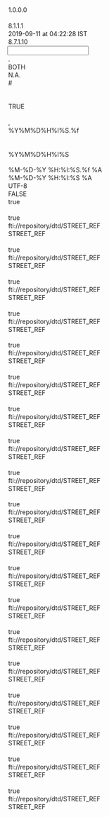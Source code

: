 <?xml version="1.0" encoding="UTF-8"?>

<MappingDef type="MSF" version="1.0">
  <Options>
    <Option key="MappingComment"/>
    <Option key="MappingVersion">1.0.0.0</Option>
    <Option key="MappingAuthor"/>
    <Option key="MessageTranslatorVersion">8.1.1.1</Option>
    <Option key="LastChangedTms">2019-09-11 at 04:22:28 IST</Option>
    <Option key="MappingDesignerVersion">8.7.1.10</Option>
  </Options>
  <Input vendorType="VARIABLE">
    <Options>
      <Option key="DecimalSeparator">.</Option>
      <Option key="TrimFields">BOTH</Option>
      <Option key="NullIdentifiers">N.A.</Option>
      <Option key="CommentMarker">#</Option>
      <Option key="QuotationMark"/>
      <Option key="DDLName"/>
      <Option key="IsSingleCharDataDelimiter">TRUE</Option>
      <Option key="CAXTypeField"/>
      <Option key="InputDataDelimiter">,</Option>
      <Option key="TimeStampFormat">%Y%M%D%H%I%S.%f</Option>
      <Option key="MessageType"/>
      <Option key="EscapeCharacter"/>
      <Option key="DateTimeFormat">%Y%M%D%H%I%S</Option>
      <Option key="EscapeChar"/>
    </Options>
    <Layout>
      <Override/>
      <field decimals="0" desc="" excludedNullIdentifiers="" ident="Base Currency" length="255" mandatory="false" mapable="true" match="false" multiple="false" name="BaseCurrency" pattern="" pos="0" readonly="false" type="String"/>
      <field decimals="0" desc="" excludedNullIdentifiers="" ident="Term Currency" length="255" mandatory="false" mapable="true" match="false" multiple="false" name="TermCurrency" pattern="" pos="0" readonly="false" type="String"/>
      <field decimals="0" desc="" excludedNullIdentifiers="" ident="Spot" length="255" mandatory="false" mapable="true" match="false" multiple="false" name="Spot" pattern="" pos="0" readonly="false" type="String"/>
      <field decimals="0" desc="" excludedNullIdentifiers="" ident="Date" length="255" mandatory="false" mapable="true" match="false" multiple="false" name="Date" pattern="" pos="0" readonly="false" type="String"/>
      <field decimals="0" desc="" excludedNullIdentifiers="" ident="Cut" length="255" mandatory="false" mapable="true" match="false" multiple="false" name="Cut" pattern="" pos="0" readonly="false" type="String"/>
      <field decimals="0" desc="" excludedNullIdentifiers="" ident="Region" length="255" mandatory="false" mapable="true" match="false" multiple="false" name="Region" pattern="" pos="0" readonly="false" type="String"/>
      <field decimals="0" desc="" excludedNullIdentifiers="" ident="Market Data" length="255" mandatory="false" mapable="true" match="false" multiple="false" name="MarketData" pattern="" pos="0" readonly="false" type="String"/>
      <field decimals="0" desc="" excludedNullIdentifiers="" ident="O/N" length="255" mandatory="false" mapable="true" match="false" multiple="false" name="ON" pattern="" pos="0" readonly="false" type="String"/>
      <field decimals="0" desc="" excludedNullIdentifiers="" ident="1WK" length="255" mandatory="false" mapable="true" match="false" multiple="false" name="WK1" pattern="" pos="0" readonly="false" type="String"/>
      <field decimals="0" desc="" excludedNullIdentifiers="" ident="2WK" length="255" mandatory="false" mapable="true" match="false" multiple="false" name="WK2" pattern="" pos="0" readonly="false" type="String"/>
      <field decimals="0" desc="" excludedNullIdentifiers="" ident="3WK" length="255" mandatory="false" mapable="true" match="false" multiple="false" name="WK3" pattern="" pos="0" readonly="false" type="String"/>
      <field decimals="0" desc="" excludedNullIdentifiers="" ident="1M" length="255" mandatory="false" mapable="true" match="false" multiple="false" name="M1" pattern="" pos="0" readonly="false" type="String"/>
      <field decimals="0" desc="" excludedNullIdentifiers="" ident="6WK" length="255" mandatory="false" mapable="true" match="false" multiple="false" name="WK6" pattern="" pos="0" readonly="false" type="String"/>
      <field decimals="0" desc="" excludedNullIdentifiers="" ident="2M" length="255" mandatory="false" mapable="true" match="false" multiple="false" name="M2" pattern="" pos="0" readonly="false" type="String"/>
      <field decimals="0" desc="" excludedNullIdentifiers="" ident="3M" length="255" mandatory="false" mapable="true" match="false" multiple="false" name="M3" pattern="" pos="0" readonly="false" type="String"/>
      <field decimals="0" desc="" excludedNullIdentifiers="" ident="4M" length="255" mandatory="false" mapable="true" match="false" multiple="false" name="M4" pattern="" pos="0" readonly="false" type="String"/>
      <field decimals="0" desc="" excludedNullIdentifiers="" ident="5M" length="255" mandatory="false" mapable="true" match="false" multiple="false" name="M5" pattern="" pos="0" readonly="false" type="String"/>
      <field decimals="0" desc="" excludedNullIdentifiers="" ident="6M" length="255" mandatory="false" mapable="true" match="false" multiple="false" name="M6" pattern="" pos="0" readonly="false" type="String"/>
      <field decimals="0" desc="" excludedNullIdentifiers="" ident="9M" length="255" mandatory="false" mapable="true" match="false" multiple="false" name="M9" pattern="" pos="0" readonly="false" type="String"/>
      <field decimals="0" desc="" excludedNullIdentifiers="" ident="12M" length="255" mandatory="false" mapable="true" match="false" multiple="false" name="M12" pattern="" pos="0" readonly="false" type="String"/>
      <field decimals="0" desc="" excludedNullIdentifiers="" ident="18M" length="255" mandatory="false" mapable="true" match="false" multiple="false" name="M18" pattern="" pos="0" readonly="false" type="String"/>
      <field decimals="0" desc="" excludedNullIdentifiers="" ident="2YR" length="255" mandatory="false" mapable="true" match="false" multiple="false" name="YR2" pattern="" pos="0" readonly="false" type="String"/>
      <field decimals="0" desc="" excludedNullIdentifiers="" ident="3YR" length="255" mandatory="false" mapable="true" match="false" multiple="false" name="YR3" pattern="" pos="0" readonly="false" type="String"/>
      <field decimals="0" desc="" excludedNullIdentifiers="" ident="4YR" length="255" mandatory="false" mapable="true" match="false" multiple="false" name="YR4" pattern="" pos="0" readonly="false" type="String"/>
      <field decimals="0" desc="" excludedNullIdentifiers="" ident="5YR" length="255" mandatory="false" mapable="true" match="false" multiple="false" name="YR5" pattern="" pos="0" readonly="false" type="String"/>
      <field decimals="0" desc="" excludedNullIdentifiers="" ident="10YR" length="255" mandatory="false" mapable="true" match="false" multiple="false" name="YR10" pattern="" pos="0" readonly="false" type="String"/>
    </Layout>
  </Input>
  <Output>
    <Options>
      <Option key="TimeStampOutputFormat">%M-%D-%Y %H:%I:%S.%f %A</Option>
      <Option key="DateTimeOutputFormat">%M-%D-%Y %H:%I:%S %A</Option>
      <Option key="OutputEncoding">UTF-8</Option>
      <Option key="DefaultEmptyNumericsToZero">FALSE</Option>
      <Option key="AddTZIndicators">true</Option>
    </Options>
    <MappingFragments/>
    <OutputDef>
      <Execute displayName="GPRC_IND">
        <expr><![CDATA[return StoreString("GPRC_IND", GetRuntimeParameter("GPRC_IND"));]]></expr>
      </Execute>
      <Node displayName="SPOT" messageformat="GSREF" name="STREET_REF" type="message">
        <Options>
          <Option key="OutputEncoding"/>
          <Option key="AddTZIndicators">true</Option>
          <Option key="SystemId">fti://repository/dtd/STREET_REF</Option>
          <Option key="DocType">STREET_REF</Option>
        </Options>
        <Node name="USERID" type="attribute">
          <expr><![CDATA[return "GUEST";]]></expr>
        </Node>
        <Block displayName="Store Section">
          <Execute displayName="PRC CURR">
            <expr><![CDATA[return StoreString("PRC CURR", BaseCurrency);]]></expr>
          </Execute>
          <Execute displayName="SUPERD_ID_SPOT">
            <expr><![CDATA[return StoreString("SUPERD_ID_SPOT", Strcat(TermCurrency, Strcat(BaseCurrency, Strcat("_", "SPOT"))));]]></expr>
          </Execute>
          <Execute displayName="SUPERD_ID_BASE">
            <expr><![CDATA[return StoreString("SUPERD_ID_BASE", If(Strcmp(MarketData, "Volatility"), Strcat("VOL_", Strcat(BaseCurrency, Strcat("_", Strcat(TermCurrency, "_")))), If(Strcmp(MarketData, "Base Depo Rate"), Strcat("GOFO_", Strcat(BaseCurrency, "_")), Strcat(BaseCurrency, Strcat("_", Strcat(TermCurrency, SwitchCase(MarketData, "_NOTDEFINED_", "10dButterfly", "_10DBFLY_", "10dRiskReversal", "_10DRISKREV_", "Butterfly", "_25DBFLY_", "RiskReversal", "_25DRISKREV_")))))));]]></expr>
          </Execute>
          <Execute displayName="PriceType">
            <expr><![CDATA[return StoreString("PRICE_TYPE", If(Strcmp(MarketData, "Base Depo Rate"), "MID", "MDSPT003"));]]></expr>
          </Execute>
        </Block>
        <Node name="HEADER" type="element">
          <Node name="CURRENTTIMESTAMP" type="element">
            <expr><![CDATA[return TimeStamp();]]></expr>
          </Node>
          <Node name="DATASOURCE" type="element">
            <Node name="VALUE" type="attribute">
              <expr><![CDATA[if (OneHasValue(GetRuntimeParameter("GPRC_IND")) && Strcmp(GetRuntimeParameter("GPRC_IND"), "Y"))
	return "";
else
	return "SUPERD";]]></expr>
            </Node>
          </Node>
          <Node name="LOCALE" type="element">
            <Node name="NLS" type="element">
              <Node name="VALUE" type="attribute">
                <expr><![CDATA[return "ENU";]]></expr>
              </Node>
            </Node>
            <Node name="TIMEZONE" type="element">
              <Node name="VALUE" type="attribute">
                <expr><![CDATA[return "GMT Standard Time";]]></expr>
              </Node>
            </Node>
          </Node>
          <Node name="MAIN_ENTITY_ID" type="element">
            <Node name="VALUE" type="attribute">
              <expr><![CDATA[	return GetStringByKey("SUPERD_ID_SPOT");]]></expr>
            </Node>
          </Node>
          <Node name="MAIN_ENTITY_ID_CTXT_TYP" type="element">
            <Node name="VALUE" type="attribute">
              <expr><![CDATA[return "SUPERDID";]]></expr>
            </Node>
          </Node>
          <Node name="MAIN_ENTITY_TYP" type="element">
            <Node name="VALUE" type="attribute">
              <expr><![CDATA[return "COMODITY";]]></expr>
            </Node>
          </Node>
          <Node name="MAIN_ENTITY_NME" type="element">
            <Node name="VALUE" type="attribute">
              <expr><![CDATA[	return GetStringByKey("SUPERD_ID_SPOT");]]></expr>
            </Node>
          </Node>
          <Node name="MAIN_ENTITY_TBL_TYP" type="element">
            <Node name="VALUE" type="attribute">
              <expr><![CDATA[return "ISSU";]]></expr>
            </Node>
          </Node>
          <Node name="MSGCLASSIFICATION" type="element">
            <Node name="VALUE" type="attribute">
              <expr><![CDATA[return "CURRFXRT";]]></expr>
            </Node>
          </Node>
          <Node name="USERID" type="element">
            <Node name="VALUE" type="attribute">
              <expr><![CDATA[return "CBA:SUPD:FOREX";]]></expr>
            </Node>
          </Node>
          <Node name="VENDORRECORDID" type="element">
            <Node name="VALUE" type="attribute">
              <expr><![CDATA[return GetRecordIdentifier();]]></expr>
            </Node>
          </Node>
        </Node>
        <Node displayName="SPOT" name="Issue" type="segment">
          <Node name="ACTION" type="attribute">
            <expr><![CDATA[return "UNKNOWN";]]></expr>
          </Node>
          <Node name="TYPE" type="attribute">
            <expr><![CDATA[return "Issue";]]></expr>
          </Node>
          <Node name="ACCESSAUTHTYP" type="element">
            <Node name="VALUE" type="attribute">
              <expr><![CDATA[return "PUBLIC";]]></expr>
            </Node>
          </Node>
          <Node name="DENOMCURRCDE" type="element">
            <Node name="VALUE" type="attribute">
              <expr><![CDATA[return GetStringByKey("PRC CURR");]]></expr>
            </Node>
          </Node>
          <Node name="ISSACTVYSTATTYP" type="element">
            <Node name="VALUE" type="attribute">
              <expr><![CDATA[return "ACTIVE";]]></expr>
            </Node>
          </Node>
          <Node name="ISSTYP" type="element">
            <Node name="VALUE" type="attribute">
              <expr><![CDATA[return "CURRENCY";]]></expr>
            </Node>
          </Node>
          <Node name="PREFISSDESC" type="element">
            <Node name="VALUE" type="attribute">
              <expr><![CDATA[	return GetStringByKey("SUPERD_ID_SPOT");]]></expr>
            </Node>
          </Node>
          <Node name="PREFISSNME" type="element">
            <Node name="VALUE" type="attribute">
              <expr><![CDATA[	return GetStringByKey("SUPERD_ID_SPOT");]]></expr>
            </Node>
          </Node>
        </Node>
        <Node disabled="1" displayName="CBA_ID_SPOT" name="IssueIdentifier" type="segment">
          <Node name="ACTION" type="attribute">
            <expr><![CDATA[return "UNKNOWN";]]></expr>
          </Node>
          <Node name="TYPE" type="attribute">
            <expr><![CDATA[return "IssueIdentifier";]]></expr>
          </Node>
          <Node name="GLOBALUNIQIND" type="element">
            <Node name="VALUE" type="attribute">
              <expr><![CDATA[return "Y";]]></expr>
            </Node>
          </Node>
          <Node name="IDCTXTTYP" type="element">
            <Node name="VALUE" type="attribute">
              <expr><![CDATA[return "SUPERDID";]]></expr>
            </Node>
          </Node>
          <Node name="ISSID" type="element">
            <Node name="VALUE" type="attribute">
              <expr><![CDATA[return GetStringByKey("SUPERD_ID_SPOT");
]]></expr>
            </Node>
          </Node>
          <Node name="DATASTATTYP" type="element">
            <Node name="VALUE" type="attribute">
              <expr><![CDATA[return "ACTIVE";]]></expr>
            </Node>
          </Node>
        </Node>
        <Node disabled="1" displayName="SPOT" name="ISSUIssuePrice" type="segment">
          <condition><![CDATA[if (OneHasValue(Spot))
	return "ISSUIssuePrice";
else
	return "";]]></condition>
          <Node name="ACTION" type="attribute">
            <expr><![CDATA[return "UNKNOWN";]]></expr>
          </Node>
          <Node name="COPY_FROM" type="attribute"/>
          <Node name="COPY_TO" type="attribute"/>
          <Node name="DUP_CHECK" type="attribute"/>
          <Node name="ERRLVL_UNIQ_CHK" type="attribute"/>
          <Node name="ERROR" type="attribute"/>
          <Node name="LOOKUP" type="attribute"/>
          <Node name="MATCH" type="attribute"/>
          <Node name="PARENT_LINK" type="attribute"/>
          <Node name="PUBLISH" type="attribute"/>
          <Node name="SEGPROCESSEDIND" type="attribute"/>
          <Node name="START_TMS_MATCH" type="attribute"/>
          <Node name="TSATTRIBUTE" type="attribute"/>
          <Node name="TSOPTION" type="attribute"/>
          <Node name="TSTOLERANCE" type="attribute"/>
          <Node name="TYPE" type="attribute">
            <expr><![CDATA[return "ISSUIssuePrice";]]></expr>
          </Node>
          <Node name="FinancialMarketIdentifier" type="segment">
            <Node name="ACTION" type="attribute">
              <expr><![CDATA[return "REFERENCE";]]></expr>
            </Node>
            <Node name="TYPE" type="attribute">
              <expr><![CDATA[return "FinancialMarketIdentifier";]]></expr>
            </Node>
            <Node name="COPY_FROM" type="attribute">
              <expr><![CDATA[return "MKT_OID";]]></expr>
            </Node>
            <Node name="COPY_TO" type="attribute">
              <expr><![CDATA[return "MKT_OID";]]></expr>
            </Node>
            <Node name="MATCH" type="attribute">
              <expr><![CDATA[return "MKID1_MKT_CTXT_MKTID";]]></expr>
            </Node>
            <Node name="MKTIDCTXTTYP" type="element">
              <expr><![CDATA[return "TICKER";]]></expr>
              <Node name="VALUE" type="attribute">
                <expr><![CDATA[return "BBFIEXCH";]]></expr>
              </Node>
            </Node>
            <Node name="MKTID" type="element">
              <expr><![CDATA[return "TICKER";]]></expr>
              <Node name="VALUE" type="attribute">
                <expr><![CDATA[return "UNKNOWN";]]></expr>
              </Node>
            </Node>
          </Node>
          <Node name="ADDNLPRCQUALTYP" type="element">
            <Node name="INSERT_ONLY" type="attribute"/>
            <Node name="VALUE" type="attribute">
              <expr><![CDATA[return "1";]]></expr>
            </Node>
          </Node>
          <Node name="BREAKPOINTAMT" type="element">
            <Node name="INSERT_ONLY" type="attribute"/>
            <Node name="VALUE" type="attribute"/>
          </Node>
          <Node name="CRRNTYLDCPCT" type="element">
            <Node name="INSERT_ONLY" type="attribute"/>
            <Node name="VALUE" type="attribute"/>
          </Node>
          <Node name="CUMSPLTAJCAMT" type="element">
            <Node name="INSERT_ONLY" type="attribute"/>
            <Node name="VALUE" type="attribute"/>
          </Node>
          <Node name="DATASTATTYP" type="element">
            <Node name="INSERT_ONLY" type="attribute"/>
            <Node name="VALUE" type="attribute">
              <expr><![CDATA[return "ACTIVE";]]></expr>
            </Node>
          </Node>
          <Node name="EVALUATIONTOTMS" type="element">
            <Node name="VALUE" type="attribute">
              <expr><![CDATA[return Transform2FTIDate(Date, "YYYY-MM-DD");]]></expr>
            </Node>
          </Node>
          <Node name="DIRTYCLEANIND" type="element">
            <Node name="INSERT_ONLY" type="attribute"/>
            <Node name="VALUE" type="attribute"/>
          </Node>
          <Node name="FINSID" type="element">
            <Node name="INSERT_ONLY" type="attribute"/>
            <Node name="VALUE" type="attribute"/>
          </Node>
          <Node name="FINSIDCTXTTYP" type="element">
            <Node name="INSERT_ONLY" type="attribute"/>
            <Node name="VALUE" type="attribute"/>
          </Node>
          <Node name="FINSRLTYP" type="element">
            <Node name="INSERT_ONLY" type="attribute"/>
            <Node name="VALUE" type="attribute"/>
          </Node>
          <Node name="HIGHLOWTYP" type="element">
            <Node name="INSERT_ONLY" type="attribute"/>
            <Node name="VALUE" type="attribute"/>
          </Node>
          <Node name="IDCTXTTYP" type="element">
            <Node name="INSERT_ONLY" type="attribute"/>
            <Node name="VALUE" type="attribute"/>
          </Node>
          <Node name="INSTMNEM" type="element">
            <Node name="INSERT_ONLY" type="attribute"/>
            <Node name="VALUE" type="attribute"/>
          </Node>
          <Node name="INSTNME" type="element">
            <Node name="INSERT_ONLY" type="attribute"/>
            <Node name="VALUE" type="attribute"/>
          </Node>
          <Node name="INSTRID" type="element">
            <Node name="INSERT_ONLY" type="attribute"/>
            <Node name="VALUE" type="attribute"/>
          </Node>
          <Node name="ISIDINSTRID" type="element">
            <Node name="INSERT_ONLY" type="attribute"/>
            <Node name="VALUE" type="attribute"/>
          </Node>
          <Node name="ISSID" type="element">
            <Node name="INSERT_ONLY" type="attribute"/>
            <Node name="VALUE" type="attribute"/>
          </Node>
          <Node name="ISSPRCID" type="element">
            <Node name="INSERT_ONLY" type="attribute"/>
            <Node name="VALUE" type="attribute"/>
          </Node>
          <Node name="LASTCHGTMS" type="element">
            <Node name="INSERT_ONLY" type="attribute"/>
            <Node name="VALUE" type="attribute"/>
          </Node>
          <Node name="LASTCHGUSRID" type="element">
            <Node name="INSERT_ONLY" type="attribute"/>
            <Node name="VALUE" type="attribute"/>
          </Node>
          <Node name="MKTID" type="element">
            <Node name="INSERT_ONLY" type="attribute"/>
            <Node name="VALUE" type="attribute"/>
          </Node>
          <Node name="MKTIDCTXTTYP" type="element">
            <Node name="INSERT_ONLY" type="attribute"/>
            <Node name="VALUE" type="attribute"/>
          </Node>
          <Node name="MKTNME" type="element">
            <Node name="INSERT_ONLY" type="attribute"/>
            <Node name="VALUE" type="attribute"/>
          </Node>
          <Node name="MKTOID" type="element">
            <Node name="INSERT_ONLY" type="attribute"/>
            <Node name="VALUE" type="attribute"/>
          </Node>
          <Node name="ORGID" type="element">
            <Node name="INSERT_ONLY" type="attribute"/>
            <Node name="VALUE" type="attribute"/>
          </Node>
          <Node name="PRCCURRCDE" type="element">
            <Node name="INSERT_ONLY" type="attribute"/>
            <Node name="VALUE" type="attribute">
              <expr><![CDATA[return GetStringByKey("PRC CURR");]]></expr>
            </Node>
          </Node>
          <Node name="PRCMLTPLRCRTE" type="element">
            <Node name="INSERT_ONLY" type="attribute"/>
            <Node name="VALUE" type="attribute"/>
          </Node>
          <Node name="PRCNGMETHTYP" type="element">
            <Node name="INSERT_ONLY" type="attribute"/>
            <Node name="VALUE" type="attribute">
              <expr><![CDATA[return "VENDOR";]]></expr>
            </Node>
          </Node>
          <Node name="PRCQTMETHTYP" type="element">
            <Node name="INSERT_ONLY" type="attribute"/>
            <Node name="VALUE" type="attribute">
              <expr><![CDATA[return "PRCQUOTE";]]></expr>
            </Node>
          </Node>
          <Node name="PRCTMS" type="element">
            <Node name="INSERT_ONLY" type="attribute"/>
            <Node name="VALUE" type="attribute">
              <expr><![CDATA[return Date;]]></expr>
            </Node>
          </Node>
          <Node name="PRCTYP" type="element">
            <Node name="INSERT_ONLY" type="attribute"/>
            <Node name="VALUE" type="attribute">
              <expr><![CDATA[return GetStringByKey("PRICE_TYPE");]]></expr>
            </Node>
          </Node>
          <Node name="PRCVALIDTYP" type="element">
            <Node name="INSERT_ONLY" type="attribute"/>
            <Node name="VALUE" type="attribute">
              <expr><![CDATA[return "UNVERIFD";]]></expr>
            </Node>
          </Node>
          <Node name="QTLOTSIZECQTY" type="element">
            <Node name="INSERT_ONLY" type="attribute"/>
            <Node name="VALUE" type="attribute"/>
          </Node>
          <Node name="SUBDIVID" type="element">
            <Node name="INSERT_ONLY" type="attribute"/>
            <Node name="VALUE" type="attribute"/>
          </Node>
          <Node name="SUBDORGID" type="element">
            <Node name="INSERT_ONLY" type="attribute"/>
            <Node name="VALUE" type="attribute"/>
          </Node>
          <Node name="TRDTYP" type="element">
            <Node name="INSERT_ONLY" type="attribute"/>
            <Node name="VALUE" type="attribute"/>
          </Node>
          <Node name="TRDVOLCAMT" type="element">
            <Node name="INSERT_ONLY" type="attribute"/>
            <Node name="VALUE" type="attribute"/>
          </Node>
          <Node name="UNITCPRC" type="element">
            <Node name="INSERT_ONLY" type="attribute"/>
            <Node name="VALUE" type="attribute">
              <expr><![CDATA[return Spot;]]></expr>
            </Node>
          </Node>
          <Node name="PRCSRCETYP" type="element">
            <expr><![CDATA[return "BB";]]></expr>
            <Node name="VALUE" type="attribute">
              <expr><![CDATA[return "SUPERD";]]></expr>
            </Node>
          </Node>
          <Node name="ORIGDATAPROVID" type="element">
            <expr><![CDATA[return PRICING_SOURCE;]]></expr>
            <Node name="VALUE" type="attribute">
              <expr><![CDATA[return "SUPERD";]]></expr>
            </Node>
          </Node>
          <Node name="VENDORPRCCMNTTXT" type="element">
            <Node name="INSERT_ONLY" type="attribute"/>
            <Node name="VALUE" type="attribute"/>
          </Node>
        </Node>
        <Node name="ISSUIssuePriceAttribute" type="segment">
          <condition><![CDATA[if (OneHasValue(Spot))
	return "ISSUIssuePrice";
else
	return "";]]></condition>
          <Node name="ACTION" type="attribute">
            <expr><![CDATA[return "UNKNOWN";]]></expr>
          </Node>
          <Node name="TYPE" type="attribute">
            <expr><![CDATA[return "ISSUIssuePrice";]]></expr>
          </Node>
          <Node disabled="1" name="IssueIdentifier" type="segment">
            <Node name="ACTION" type="attribute">
              <expr><![CDATA[return "REFERENCE";]]></expr>
            </Node>
            <Node name="TYPE" type="attribute">
              <expr><![CDATA[return "IssueIdentifier";]]></expr>
            </Node>
            <Node name="COPY_TO" type="attribute">
              <expr><![CDATA[return "INSTR_ID,ISID_OID";]]></expr>
            </Node>
            <Node name="MATCH" type="attribute">
              <expr><![CDATA[return "ISID3_ID_CTXT_ISS_ID";]]></expr>
            </Node>
            <Node name="IDCTXTTYP" type="element">
              <Node name="VALUE" type="attribute"/>
            </Node>
            <Node name="ISSID" type="element">
              <Node name="VALUE" type="attribute"/>
            </Node>
          </Node>
          <Node displayName="SUPERD_ID_SPOT" name="IssueIdentifier" type="segment">
            <Node name="ACTION" type="attribute">
              <expr><![CDATA[return "REFERENCE";]]></expr>
            </Node>
            <Node name="TYPE" type="attribute">
              <expr><![CDATA[return "IssueIdentifier";]]></expr>
            </Node>
            <Node name="MATCH" type="attribute">
              <expr><![CDATA[return "ISID3_ID_CTXT_ISS_ID";]]></expr>
            </Node>
            <Node name="COPY_FROM" type="attribute">
              <expr><![CDATA[return "ISID_OID";]]></expr>
            </Node>
            <Node name="COPY_TO" type="attribute">
              <expr><![CDATA[return "ISID_OID";]]></expr>
            </Node>
            <Node name="ISSID" type="element">
              <expr><![CDATA[return "TICKER";]]></expr>
              <Node name="VALUE" type="attribute">
                <expr><![CDATA[return GetStringByKey("SUPERD_ID_SPOT");]]></expr>
              </Node>
            </Node>
            <Node name="IDCTXTTYP" type="element">
              <expr><![CDATA[return "TICKER";]]></expr>
              <Node name="VALUE" type="attribute">
                <expr><![CDATA[return "SUPERDID";]]></expr>
              </Node>
            </Node>
          </Node>
          <Node name="FinancialMarketIdentifier" type="segment">
            <Node name="ACTION" type="attribute">
              <expr><![CDATA[return "REFERENCE";]]></expr>
            </Node>
            <Node name="TYPE" type="attribute">
              <expr><![CDATA[return "FinancialMarketIdentifier";]]></expr>
            </Node>
            <Node name="COPY_FROM" type="attribute">
              <expr><![CDATA[return "MKT_OID";]]></expr>
            </Node>
            <Node name="COPY_TO" type="attribute">
              <expr><![CDATA[return "MKT_OID";]]></expr>
            </Node>
            <Node name="MATCH" type="attribute">
              <expr><![CDATA[return "MKID1_MKT_CTXT_MKTID";]]></expr>
            </Node>
            <Node name="MKTIDCTXTTYP" type="element">
              <expr><![CDATA[return "TICKER";]]></expr>
              <Node name="VALUE" type="attribute">
                <expr><![CDATA[return "BBFIEXCH";]]></expr>
              </Node>
            </Node>
            <Node name="MKTID" type="element">
              <expr><![CDATA[return "TICKER";]]></expr>
              <Node name="VALUE" type="attribute">
                <expr><![CDATA[return "UNKNOWN";]]></expr>
              </Node>
            </Node>
          </Node>
          <Node name="ADDNLPRCQUALTYP" type="element">
            <Node name="VALUE" type="attribute">
              <expr><![CDATA[return "1";]]></expr>
            </Node>
          </Node>
          <Node name="PRCCURRCDE" type="element">
            <Node name="VALUE" type="attribute">
              <expr><![CDATA[return GetStringByKey("PRC CURR");]]></expr>
            </Node>
          </Node>
          <Node name="PRCNGMETHTYP" type="element">
            <Node name="VALUE" type="attribute">
              <expr><![CDATA[return "VENDOR";]]></expr>
            </Node>
          </Node>
          <Node name="PRCQTMETHTYP" type="element">
            <Node name="VALUE" type="attribute">
              <expr><![CDATA[return "PRCQUOTE";]]></expr>
            </Node>
          </Node>
          <Node name="PRCSRCETYP" type="element">
            <Node name="VALUE" type="attribute">
              <expr><![CDATA[if (OneHasValue(GetRuntimeParameter("GPRC_IND")) && Strcmp(GetRuntimeParameter("GPRC_IND"), "Y"))
	return "";
else
	return "SUPERD";]]></expr>
            </Node>
          </Node>
          <Node name="PRCTYP" type="element">
            <Node name="VALUE" type="attribute">
              <expr><![CDATA[return GetStringByKey("PRICE_TYPE");]]></expr>
            </Node>
          </Node>
          <Node name="DATASRCID" type="element">
            <Node name="VALUE" type="attribute">
              <expr><![CDATA[if (OneHasValue(GetRuntimeParameter("GPRC_IND")) && Strcmp(GetRuntimeParameter("GPRC_IND"), "Y"))
	return "";
else
	return "SUPERD";]]></expr>
            </Node>
          </Node>
          <Node name="GPRCIND" type="element">
            <Node name="VALUE" type="attribute">
              <expr><![CDATA[return "GPRC_IND";]]></expr>
            </Node>
          </Node>
        </Node>
        <Node name="ISPAIssuePriceHistory" type="segment">
          <Node name="ACTION" type="attribute">
            <expr><![CDATA[return "UNKNOWN";]]></expr>
          </Node>
          <Node name="TYPE" type="attribute">
            <expr><![CDATA[return "ISPAIssuePriceHistory";]]></expr>
          </Node>
          <Node disabled="1" name="IssueIdentifier" type="segment">
            <Node name="ACTION" type="attribute">
              <expr><![CDATA[return "REFERENCE";]]></expr>
            </Node>
            <Node name="TYPE" type="attribute">
              <expr><![CDATA[return "IssueIdentifier";]]></expr>
            </Node>
            <Node name="COPY_TO" type="attribute">
              <expr><![CDATA[return "INSTR_ID,ISID_OID";]]></expr>
            </Node>
            <Node name="MATCH" type="attribute">
              <expr><![CDATA[return "ISID3_ID_CTXT_ISS_ID";]]></expr>
            </Node>
            <Node name="IDCTXTTYP" type="element">
              <Node name="VALUE" type="attribute"/>
            </Node>
            <Node name="ISSID" type="element">
              <Node name="VALUE" type="attribute"/>
            </Node>
          </Node>
          <Node displayName="SUPERD_ID_SPOT" name="IssueIdentifier" type="segment">
            <Node name="ACTION" type="attribute">
              <expr><![CDATA[return "REFERENCE";]]></expr>
            </Node>
            <Node name="TYPE" type="attribute">
              <expr><![CDATA[return "IssueIdentifier";]]></expr>
            </Node>
            <Node name="MATCH" type="attribute">
              <expr><![CDATA[return "ISID3_ID_CTXT_ISS_ID";]]></expr>
            </Node>
            <Node name="COPY_FROM" type="attribute">
              <expr><![CDATA[return "ISID_OID";]]></expr>
            </Node>
            <Node name="COPY_TO" type="attribute">
              <expr><![CDATA[return "ISID_OID";]]></expr>
            </Node>
            <Node name="ISSID" type="element">
              <expr><![CDATA[return "TICKER";]]></expr>
              <Node name="VALUE" type="attribute">
                <expr><![CDATA[return GetStringByKey("SUPERD_ID_SPOT");]]></expr>
              </Node>
            </Node>
            <Node name="IDCTXTTYP" type="element">
              <expr><![CDATA[return "TICKER";]]></expr>
              <Node name="VALUE" type="attribute">
                <expr><![CDATA[return "SUPERDID";]]></expr>
              </Node>
            </Node>
          </Node>
          <Node name="FinancialMarketIdentifier" type="segment">
            <Node name="ACTION" type="attribute">
              <expr><![CDATA[return "REFERENCE";]]></expr>
            </Node>
            <Node name="TYPE" type="attribute">
              <expr><![CDATA[return "FinancialMarketIdentifier";]]></expr>
            </Node>
            <Node name="COPY_FROM" type="attribute">
              <expr><![CDATA[return "MKT_OID";]]></expr>
            </Node>
            <Node name="COPY_TO" type="attribute">
              <expr><![CDATA[return "MKT_OID";]]></expr>
            </Node>
            <Node name="MATCH" type="attribute">
              <expr><![CDATA[return "MKID1_MKT_CTXT_MKTID";]]></expr>
            </Node>
            <Node name="MKTIDCTXTTYP" type="element">
              <expr><![CDATA[return "TICKER";]]></expr>
              <Node name="VALUE" type="attribute">
                <expr><![CDATA[return "BBFIEXCH";]]></expr>
              </Node>
            </Node>
            <Node name="MKTID" type="element">
              <expr><![CDATA[return "TICKER";]]></expr>
              <Node name="VALUE" type="attribute">
                <expr><![CDATA[return "UNKNOWN";]]></expr>
              </Node>
            </Node>
          </Node>
          <Node name="ADJSTTMS" type="element">
            <Node name="VALUE" type="attribute">
              <expr><![CDATA[return Now();]]></expr>
            </Node>
          </Node>
          <Node name="PRCTMS" type="element">
            <Node name="VALUE" type="attribute">
              <expr><![CDATA[return Transform2FTIDate(Date, "DD-MM-YYYY");]]></expr>
            </Node>
          </Node>
          <Node name="ISSPRCSTATTYP" type="element">
            <Node name="VALUE" type="attribute">
              <expr><![CDATA[return "VALID";]]></expr>
            </Node>
          </Node>
          <Node name="PRCTYP" type="element">
            <Node name="VALUE" type="attribute">
              <expr><![CDATA[return GetStringByKey("PRICE_TYPE");]]></expr>
            </Node>
          </Node>
          <Node name="DATASRCID" type="element">
            <Node name="VALUE" type="attribute"/>
          </Node>
          <Node name="UNITCPRC" type="element">
            <Node name="VALUE" type="attribute">
              <expr><![CDATA[return Spot;]]></expr>
            </Node>
          </Node>
          <Node name="PRCSRCETYP" type="element">
            <Node name="VALUE" type="attribute">
              <expr><![CDATA[if (OneHasValue(GetRuntimeParameter("GPRC_IND")) && Strcmp(GetRuntimeParameter("GPRC_IND"), "Y"))
	return "";
else
	return "SUPERD";]]></expr>
            </Node>
          </Node>
          <Node name="PRCQTMETHTYP" type="element">
            <Node name="VALUE" type="attribute">
              <expr><![CDATA[return "PRCQUOTE";]]></expr>
            </Node>
          </Node>
          <Node name="PRCNGMETHTYP" type="element">
            <Node name="VALUE" type="attribute">
              <expr><![CDATA[return "VENDOR";]]></expr>
            </Node>
          </Node>
          <Node name="PRCCURRCDE" type="element">
            <Node name="VALUE" type="attribute">
              <expr><![CDATA[return GetStringByKey("PRC CURR");]]></expr>
            </Node>
          </Node>
          <Node name="ADDNLPRCQUALTYP" type="element">
            <Node name="VALUE" type="attribute">
              <expr><![CDATA[return "1";]]></expr>
            </Node>
          </Node>
        </Node>
      </Node>
      <Node displayName="ON" messageformat="GSREF" name="STREET_REF" type="message">
        <Options>
          <Option key="OutputEncoding"/>
          <Option key="AddTZIndicators">true</Option>
          <Option key="SystemId">fti://repository/dtd/STREET_REF</Option>
          <Option key="DocType">STREET_REF</Option>
        </Options>
        <Node name="USERID" type="attribute">
          <expr><![CDATA[return "GUEST";]]></expr>
        </Node>
        <Block>
          <Execute displayName="SUPERD_ID_ON">
            <expr><![CDATA[return StoreString("SUPERD_ID_ON", Strcat(GetStringByKey("SUPERD_ID_BASE"), "1D"));]]></expr>
          </Execute>
        </Block>
        <Node name="HEADER" type="element">
          <Node name="CURRENTTIMESTAMP" type="element">
            <expr><![CDATA[return TimeStamp();]]></expr>
          </Node>
          <Node name="DATASOURCE" type="element">
            <Node name="VALUE" type="attribute">
              <expr><![CDATA[if (OneHasValue(GetRuntimeParameter("GPRC_IND")) && Strcmp(GetRuntimeParameter("GPRC_IND"), "Y"))
	return "";
else
	return "SUPERD";]]></expr>
            </Node>
          </Node>
          <Node name="LOCALE" type="element">
            <Node name="NLS" type="element">
              <Node name="VALUE" type="attribute">
                <expr><![CDATA[return "ENU";]]></expr>
              </Node>
            </Node>
            <Node name="TIMEZONE" type="element">
              <Node name="VALUE" type="attribute">
                <expr><![CDATA[return "GMT Standard Time";]]></expr>
              </Node>
            </Node>
          </Node>
          <Node name="MAIN_ENTITY_ID" type="element">
            <Node name="VALUE" type="attribute">
              <expr><![CDATA[	return GetStringByKey("SUPERD_ID_ON");]]></expr>
            </Node>
          </Node>
          <Node name="MAIN_ENTITY_ID_CTXT_TYP" type="element">
            <Node name="VALUE" type="attribute">
              <expr><![CDATA[return "SUPERDID";]]></expr>
            </Node>
          </Node>
          <Node name="MAIN_ENTITY_TYP" type="element">
            <Node name="VALUE" type="attribute">
              <expr><![CDATA[return "COMODITY";]]></expr>
            </Node>
          </Node>
          <Node name="MAIN_ENTITY_NME" type="element">
            <Node name="VALUE" type="attribute">
              <expr><![CDATA[	return GetStringByKey("SUPERD_ID_ON");]]></expr>
            </Node>
          </Node>
          <Node name="MAIN_ENTITY_TBL_TYP" type="element">
            <Node name="VALUE" type="attribute">
              <expr><![CDATA[return "ISSU";]]></expr>
            </Node>
          </Node>
          <Node name="MSGCLASSIFICATION" type="element">
            <Node name="VALUE" type="attribute">
              <expr><![CDATA[return "CURRFXRT";]]></expr>
            </Node>
          </Node>
          <Node name="USERID" type="element">
            <Node name="VALUE" type="attribute">
              <expr><![CDATA[return "CBA:SUPD:FOREX";]]></expr>
            </Node>
          </Node>
          <Node name="VENDORRECORDID" type="element">
            <Node name="VALUE" type="attribute">
              <expr><![CDATA[return GetRecordIdentifier();]]></expr>
            </Node>
          </Node>
        </Node>
        <Node displayName="ON" name="Issue" type="segment">
          <Node name="ACTION" type="attribute">
            <expr><![CDATA[return "UNKNOWN";]]></expr>
          </Node>
          <Node name="TYPE" type="attribute">
            <expr><![CDATA[return "Issue";]]></expr>
          </Node>
          <Node name="ACCESSAUTHTYP" type="element">
            <Node name="VALUE" type="attribute">
              <expr><![CDATA[return "PUBLIC";]]></expr>
            </Node>
          </Node>
          <Node name="DENOMCURRCDE" type="element">
            <Node name="VALUE" type="attribute">
              <expr><![CDATA[return GetStringByKey("PRC CURR");]]></expr>
            </Node>
          </Node>
          <Node name="ISSACTVYSTATTYP" type="element">
            <Node name="VALUE" type="attribute">
              <expr><![CDATA[return "ACTIVE";]]></expr>
            </Node>
          </Node>
          <Node name="ISSTYP" type="element">
            <Node name="VALUE" type="attribute">
              <expr><![CDATA[return "CURRENCY";]]></expr>
            </Node>
          </Node>
          <Node name="PREFISSDESC" type="element">
            <Node name="VALUE" type="attribute">
              <expr><![CDATA[	return GetStringByKey("SUPERD_ID_ON");]]></expr>
            </Node>
          </Node>
          <Node name="PREFISSNME" type="element">
            <Node name="VALUE" type="attribute">
              <expr><![CDATA[	return GetStringByKey("SUPERD_ID_ON");]]></expr>
            </Node>
          </Node>
        </Node>
        <Node displayName="O/N" name="IssueIdentifier" type="segment">
          <Node name="ACTION" type="attribute">
            <expr><![CDATA[return "UNKNOWN";]]></expr>
          </Node>
          <Node name="TYPE" type="attribute">
            <expr><![CDATA[return "IssueIdentifier";]]></expr>
          </Node>
          <Node name="GLOBALUNIQIND" type="element">
            <Node name="VALUE" type="attribute">
              <expr><![CDATA[return "Y";]]></expr>
            </Node>
          </Node>
          <Node name="IDCTXTTYP" type="element">
            <Node name="VALUE" type="attribute">
              <expr><![CDATA[return "SUPERDID";]]></expr>
            </Node>
          </Node>
          <Node name="ISSID" type="element">
            <Node name="VALUE" type="attribute">
              <expr><![CDATA[return GetStringByKey("SUPERD_ID_ON");
]]></expr>
            </Node>
          </Node>
          <Node name="DATASTATTYP" type="element">
            <Node name="VALUE" type="attribute">
              <expr><![CDATA[return "ACTIVE";]]></expr>
            </Node>
          </Node>
        </Node>
        <Node displayName="O/N" name="ISSUIssuePrice" type="segment">
          <condition><![CDATA[if (OneHasValue(ON))
	return "ISSUIssuePrice";
else
	return "";]]></condition>
          <Node name="ACTION" type="attribute">
            <expr><![CDATA[return "UNKNOWN";]]></expr>
          </Node>
          <Node name="COPY_FROM" type="attribute"/>
          <Node name="COPY_TO" type="attribute"/>
          <Node name="DUP_CHECK" type="attribute"/>
          <Node name="ERRLVL_UNIQ_CHK" type="attribute"/>
          <Node name="ERROR" type="attribute"/>
          <Node name="LOOKUP" type="attribute"/>
          <Node name="MATCH" type="attribute"/>
          <Node name="PARENT_LINK" type="attribute"/>
          <Node name="PUBLISH" type="attribute"/>
          <Node name="SEGPROCESSEDIND" type="attribute"/>
          <Node name="START_TMS_MATCH" type="attribute"/>
          <Node name="TSATTRIBUTE" type="attribute"/>
          <Node name="TSOPTION" type="attribute"/>
          <Node name="TSTOLERANCE" type="attribute"/>
          <Node name="TYPE" type="attribute">
            <expr><![CDATA[return "ISSUIssuePrice";]]></expr>
          </Node>
          <Node name="FinancialMarketIdentifier" type="segment">
            <Node name="ACTION" type="attribute">
              <expr><![CDATA[return "REFERENCE";]]></expr>
            </Node>
            <Node name="TYPE" type="attribute">
              <expr><![CDATA[return "FinancialMarketIdentifier";]]></expr>
            </Node>
            <Node name="COPY_FROM" type="attribute">
              <expr><![CDATA[return "MKT_OID";]]></expr>
            </Node>
            <Node name="COPY_TO" type="attribute">
              <expr><![CDATA[return "MKT_OID";]]></expr>
            </Node>
            <Node name="MATCH" type="attribute">
              <expr><![CDATA[return "MKID1_MKT_CTXT_MKTID";]]></expr>
            </Node>
            <Node name="MKTIDCTXTTYP" type="element">
              <expr><![CDATA[return "TICKER";]]></expr>
              <Node name="VALUE" type="attribute">
                <expr><![CDATA[return "BBFIEXCH";]]></expr>
              </Node>
            </Node>
            <Node name="MKTID" type="element">
              <expr><![CDATA[return "TICKER";]]></expr>
              <Node name="VALUE" type="attribute">
                <expr><![CDATA[return "UNKNOWN";]]></expr>
              </Node>
            </Node>
          </Node>
          <Node name="ADDNLPRCQUALTYP" type="element">
            <Node name="INSERT_ONLY" type="attribute"/>
            <Node name="VALUE" type="attribute">
              <expr><![CDATA[return "1";]]></expr>
            </Node>
          </Node>
          <Node displayName="SUPERD_ID_ON" name="IssueIdentifier" type="segment">
            <Node name="ACTION" type="attribute">
              <expr><![CDATA[return "REFERENCE";]]></expr>
            </Node>
            <Node name="TYPE" type="attribute">
              <expr><![CDATA[return "IssueIdentifier";]]></expr>
            </Node>
            <Node name="MATCH" type="attribute">
              <expr><![CDATA[return "ISID3_ID_CTXT_ISS_ID";]]></expr>
            </Node>
            <Node name="COPY_FROM" type="attribute">
              <expr><![CDATA[return "ISID_OID";]]></expr>
            </Node>
            <Node name="COPY_TO" type="attribute">
              <expr><![CDATA[return "ISID_OID";]]></expr>
            </Node>
            <Node name="ISSID" type="element">
              <expr><![CDATA[return "TICKER";]]></expr>
              <Node name="VALUE" type="attribute">
                <expr><![CDATA[return GetStringByKey("SUPERD_ID_ON");]]></expr>
              </Node>
            </Node>
            <Node name="IDCTXTTYP" type="element">
              <expr><![CDATA[return "TICKER";]]></expr>
              <Node name="VALUE" type="attribute">
                <expr><![CDATA[return "SUPERDID";]]></expr>
              </Node>
            </Node>
          </Node>
          <Node name="BREAKPOINTAMT" type="element">
            <Node name="INSERT_ONLY" type="attribute"/>
            <Node name="VALUE" type="attribute"/>
          </Node>
          <Node name="CRRNTYLDCPCT" type="element">
            <Node name="INSERT_ONLY" type="attribute"/>
            <Node name="VALUE" type="attribute"/>
          </Node>
          <Node name="CUMSPLTAJCAMT" type="element">
            <Node name="INSERT_ONLY" type="attribute"/>
            <Node name="VALUE" type="attribute"/>
          </Node>
          <Node name="DATASTATTYP" type="element">
            <Node name="INSERT_ONLY" type="attribute"/>
            <Node name="VALUE" type="attribute">
              <expr><![CDATA[return "ACTIVE";]]></expr>
            </Node>
          </Node>
          <Node name="EVALUATIONTOTMS" type="element">
            <Node name="VALUE" type="attribute">
              <expr><![CDATA[return Transform2FTIDate(Date, "DD-MM-YYYY");]]></expr>
            </Node>
          </Node>
          <Node name="DIRTYCLEANIND" type="element">
            <Node name="INSERT_ONLY" type="attribute"/>
            <Node name="VALUE" type="attribute"/>
          </Node>
          <Node name="FINSID" type="element">
            <Node name="INSERT_ONLY" type="attribute"/>
            <Node name="VALUE" type="attribute"/>
          </Node>
          <Node name="FINSIDCTXTTYP" type="element">
            <Node name="INSERT_ONLY" type="attribute"/>
            <Node name="VALUE" type="attribute"/>
          </Node>
          <Node name="FINSRLTYP" type="element">
            <Node name="INSERT_ONLY" type="attribute"/>
            <Node name="VALUE" type="attribute"/>
          </Node>
          <Node name="HIGHLOWTYP" type="element">
            <Node name="INSERT_ONLY" type="attribute"/>
            <Node name="VALUE" type="attribute"/>
          </Node>
          <Node name="IDCTXTTYP" type="element">
            <Node name="INSERT_ONLY" type="attribute"/>
            <Node name="VALUE" type="attribute"/>
          </Node>
          <Node name="INSTMNEM" type="element">
            <Node name="INSERT_ONLY" type="attribute"/>
            <Node name="VALUE" type="attribute"/>
          </Node>
          <Node name="INSTNME" type="element">
            <Node name="INSERT_ONLY" type="attribute"/>
            <Node name="VALUE" type="attribute"/>
          </Node>
          <Node name="INSTRID" type="element">
            <Node name="INSERT_ONLY" type="attribute"/>
            <Node name="VALUE" type="attribute"/>
          </Node>
          <Node name="ISIDINSTRID" type="element">
            <Node name="INSERT_ONLY" type="attribute"/>
            <Node name="VALUE" type="attribute"/>
          </Node>
          <Node name="ISSID" type="element">
            <Node name="INSERT_ONLY" type="attribute"/>
            <Node name="VALUE" type="attribute"/>
          </Node>
          <Node name="ISSPRCID" type="element">
            <Node name="INSERT_ONLY" type="attribute"/>
            <Node name="VALUE" type="attribute"/>
          </Node>
          <Node name="LASTCHGTMS" type="element">
            <Node name="INSERT_ONLY" type="attribute"/>
            <Node name="VALUE" type="attribute"/>
          </Node>
          <Node name="LASTCHGUSRID" type="element">
            <Node name="INSERT_ONLY" type="attribute"/>
            <Node name="VALUE" type="attribute"/>
          </Node>
          <Node name="MKTID" type="element">
            <Node name="INSERT_ONLY" type="attribute"/>
            <Node name="VALUE" type="attribute"/>
          </Node>
          <Node name="MKTIDCTXTTYP" type="element">
            <Node name="INSERT_ONLY" type="attribute"/>
            <Node name="VALUE" type="attribute"/>
          </Node>
          <Node name="MKTNME" type="element">
            <Node name="INSERT_ONLY" type="attribute"/>
            <Node name="VALUE" type="attribute"/>
          </Node>
          <Node name="MKTOID" type="element">
            <Node name="INSERT_ONLY" type="attribute"/>
            <Node name="VALUE" type="attribute"/>
          </Node>
          <Node name="ORGID" type="element">
            <Node name="INSERT_ONLY" type="attribute"/>
            <Node name="VALUE" type="attribute"/>
          </Node>
          <Node name="PRCCURRCDE" type="element">
            <Node name="INSERT_ONLY" type="attribute"/>
            <Node name="VALUE" type="attribute">
              <expr><![CDATA[return GetStringByKey("PRC CURR");]]></expr>
            </Node>
          </Node>
          <Node name="PRCMLTPLRCRTE" type="element">
            <Node name="INSERT_ONLY" type="attribute"/>
            <Node name="VALUE" type="attribute"/>
          </Node>
          <Node name="PRCNGMETHTYP" type="element">
            <Node name="INSERT_ONLY" type="attribute"/>
            <Node name="VALUE" type="attribute">
              <expr><![CDATA[return "VENDOR";]]></expr>
            </Node>
          </Node>
          <Node name="PRCQTMETHTYP" type="element">
            <Node name="INSERT_ONLY" type="attribute"/>
            <Node name="VALUE" type="attribute">
              <expr><![CDATA[return "PRCQUOTE";]]></expr>
            </Node>
          </Node>
          <Node name="PRCTYP" type="element">
            <Node name="INSERT_ONLY" type="attribute"/>
            <Node name="VALUE" type="attribute">
              <expr><![CDATA[return GetStringByKey("PRICE_TYPE");]]></expr>
            </Node>
          </Node>
          <Node name="PRCVALIDTYP" type="element">
            <Node name="INSERT_ONLY" type="attribute"/>
            <Node name="VALUE" type="attribute">
              <expr><![CDATA[return "UNVERIFD";]]></expr>
            </Node>
          </Node>
          <Node name="QTLOTSIZECQTY" type="element">
            <Node name="INSERT_ONLY" type="attribute"/>
            <Node name="VALUE" type="attribute"/>
          </Node>
          <Node name="SUBDIVID" type="element">
            <Node name="INSERT_ONLY" type="attribute"/>
            <Node name="VALUE" type="attribute"/>
          </Node>
          <Node name="SUBDORGID" type="element">
            <Node name="INSERT_ONLY" type="attribute"/>
            <Node name="VALUE" type="attribute"/>
          </Node>
          <Node name="TRDTYP" type="element">
            <Node name="INSERT_ONLY" type="attribute"/>
            <Node name="VALUE" type="attribute"/>
          </Node>
          <Node name="TRDVOLCAMT" type="element">
            <Node name="INSERT_ONLY" type="attribute"/>
            <Node name="VALUE" type="attribute"/>
          </Node>
          <Node name="UNITCPRC" type="element">
            <Node name="INSERT_ONLY" type="attribute"/>
            <Node name="VALUE" type="attribute">
              <expr><![CDATA[return ON;]]></expr>
            </Node>
          </Node>
          <Node name="PRCSRCETYP" type="element">
            <expr><![CDATA[return "BB";]]></expr>
            <Node name="VALUE" type="attribute">
              <expr><![CDATA[return "SUPERD";]]></expr>
            </Node>
          </Node>
          <Node name="ORIGDATAPROVID" type="element">
            <expr><![CDATA[return PRICING_SOURCE;]]></expr>
            <Node name="VALUE" type="attribute">
              <expr><![CDATA[return "SUPERD";]]></expr>
            </Node>
          </Node>
          <Node name="VENDORPRCCMNTTXT" type="element">
            <Node name="INSERT_ONLY" type="attribute"/>
            <Node name="VALUE" type="attribute"/>
          </Node>
        </Node>
        <Node disabled="1" name="ISSUIssuePriceAttribute" type="segment">
          <condition><![CDATA[if (OneHasValue(""))
	return "ISSUIssuePriceAttribute";
else
	return "";]]></condition>
          <Node name="ACTION" type="attribute">
            <expr><![CDATA[return "OPTIMISTICINSERT";]]></expr>
          </Node>
          <Node name="TYPE" type="attribute">
            <expr><![CDATA[return "ISSUIssuePriceAttribute";]]></expr>
          </Node>
          <Node name="IssueIdentifier" type="segment">
            <Node name="ACTION" type="attribute">
              <expr><![CDATA[return "REFERENCE";]]></expr>
            </Node>
            <Node name="TYPE" type="attribute">
              <expr><![CDATA[return "IssueIdentifier";]]></expr>
            </Node>
            <Node name="COPY_TO" type="attribute">
              <expr><![CDATA[return "INSTR_ID,ISID_OID";]]></expr>
            </Node>
            <Node name="MATCH" type="attribute">
              <expr><![CDATA[return "ISID3_ID_CTXT_ISS_ID";]]></expr>
            </Node>
            <Node name="IDCTXTTYP" type="element">
              <Node name="VALUE" type="attribute"/>
            </Node>
            <Node name="ISSID" type="element">
              <Node name="VALUE" type="attribute"/>
            </Node>
          </Node>
          <Node name="FinancialMarketIdentifier" type="segment">
            <Node name="ACTION" type="attribute">
              <expr><![CDATA[return "REFERENCE";]]></expr>
            </Node>
            <Node name="COPY_FROM" type="attribute"/>
            <Node name="COPY_TO" type="attribute">
              <expr><![CDATA[return "MKT_OID";]]></expr>
            </Node>
            <Node name="DUP_CHECK" type="attribute"/>
            <Node name="ENDDATEIND" type="attribute"/>
            <Node name="ERRLVL_UNIQ_CHK" type="attribute"/>
            <Node name="ERROR" type="attribute"/>
            <Node name="LOOKUP" type="attribute"/>
            <Node name="MATCH" type="attribute">
              <expr><![CDATA[return "MKID1_MKT_CTXT_MKTID";]]></expr>
            </Node>
            <Node name="ONLY" type="attribute"/>
            <Node name="PARENT_LINK" type="attribute"/>
            <Node name="PUBLISH" type="attribute"/>
            <Node name="SEGPROCESSEDIND" type="attribute"/>
            <Node name="START_TMS_MATCH" type="attribute"/>
            <Node name="TSATTRIBUTE" type="attribute"/>
            <Node name="TSOPTION" type="attribute"/>
            <Node name="TSTOLERANCE" type="attribute"/>
            <Node name="TYPE" type="attribute">
              <expr><![CDATA[return "FinancialMarketIdentifier";]]></expr>
            </Node>
            <Node name="MKTID" type="element">
              <comment><![CDATA[GT 137574 : Replaced [EXCH_CODE] by [COMPOSITE_EXCH_CODE] for "BBCPTICK" and "CPTICKER"]]></comment>
              <Node name="VALUE" type="attribute"/>
            </Node>
            <Node name="MKTIDCTXTTYP" type="element">
              <Node name="VALUE" type="attribute"/>
            </Node>
          </Node>
          <Node name="ADDNLPRCQUALTYP" type="element">
            <Node name="VALUE" type="attribute">
              <expr><![CDATA[if (OneHasValue(ADDITIONAL_PRICE_QUALIFIER))
	return ADDITIONAL_PRICE_QUALIFIER;
else
	return "";]]></expr>
            </Node>
          </Node>
          <Node name="PRCCURRCDE" type="element">
            <Node name="VALUE" type="attribute"/>
          </Node>
          <Node name="PRCNGMETHTYP" type="element">
            <Node name="VALUE" type="attribute">
              <expr><![CDATA[if (OneHasValue(PRICING_METHOD))
	return PRICING_METHOD;
else
	return "";]]></expr>
            </Node>
          </Node>
          <Node name="PRCQTMETHTYP" type="element">
            <Node name="VALUE" type="attribute">
              <expr><![CDATA[if (OneHasValue(PRICE_QUOTE_METHOD))
	return PRICE_QUOTE_METHOD;
else
	return "";]]></expr>
            </Node>
          </Node>
          <Node name="PRCSRCETYP" type="element">
            <Node name="VALUE" type="attribute">
              <expr><![CDATA[if (OneHasValue(PRICE_SOURCE))
	return PRICE_SOURCE;
else
	return "";]]></expr>
            </Node>
          </Node>
          <Node name="PRCTYP" type="element">
            <Node name="VALUE" type="attribute">
              <expr><![CDATA[if (OneHasValue(PRICE_TYPE))
	return PRICE_TYPE;
else
	return "";]]></expr>
            </Node>
          </Node>
          <Node name="DATASRCID" type="element">
            <Node name="VALUE" type="attribute"/>
          </Node>
        </Node>
        <Node name="ISSUIssuePriceAttribute" type="segment">
          <condition><![CDATA[if (OneHasValue(ON))
	return "ISSUIssuePrice";
else
	return "";]]></condition>
          <Node name="ACTION" type="attribute">
            <expr><![CDATA[return "UNKNOWN";]]></expr>
          </Node>
          <Node name="TYPE" type="attribute">
            <expr><![CDATA[return "ISSUIssuePrice";]]></expr>
          </Node>
          <Node disabled="1" name="IssueIdentifier" type="segment">
            <Node name="ACTION" type="attribute">
              <expr><![CDATA[return "REFERENCE";]]></expr>
            </Node>
            <Node name="TYPE" type="attribute">
              <expr><![CDATA[return "IssueIdentifier";]]></expr>
            </Node>
            <Node name="COPY_TO" type="attribute">
              <expr><![CDATA[return "INSTR_ID,ISID_OID";]]></expr>
            </Node>
            <Node name="MATCH" type="attribute">
              <expr><![CDATA[return "ISID3_ID_CTXT_ISS_ID";]]></expr>
            </Node>
            <Node name="IDCTXTTYP" type="element">
              <Node name="VALUE" type="attribute"/>
            </Node>
            <Node name="ISSID" type="element">
              <Node name="VALUE" type="attribute"/>
            </Node>
          </Node>
          <Node displayName="SUPERD_ID_ON" name="IssueIdentifier" type="segment">
            <Node name="ACTION" type="attribute">
              <expr><![CDATA[return "REFERENCE";]]></expr>
            </Node>
            <Node name="TYPE" type="attribute">
              <expr><![CDATA[return "IssueIdentifier";]]></expr>
            </Node>
            <Node name="MATCH" type="attribute">
              <expr><![CDATA[return "ISID3_ID_CTXT_ISS_ID";]]></expr>
            </Node>
            <Node name="COPY_FROM" type="attribute">
              <expr><![CDATA[return "ISID_OID";]]></expr>
            </Node>
            <Node name="COPY_TO" type="attribute">
              <expr><![CDATA[return "ISID_OID";]]></expr>
            </Node>
            <Node name="ISSID" type="element">
              <expr><![CDATA[return "TICKER";]]></expr>
              <Node name="VALUE" type="attribute">
                <expr><![CDATA[return GetStringByKey("SUPERD_ID_ON");]]></expr>
              </Node>
            </Node>
            <Node name="IDCTXTTYP" type="element">
              <expr><![CDATA[return "TICKER";]]></expr>
              <Node name="VALUE" type="attribute">
                <expr><![CDATA[return "SUPERDID";]]></expr>
              </Node>
            </Node>
          </Node>
          <Node name="FinancialMarketIdentifier" type="segment">
            <Node name="ACTION" type="attribute">
              <expr><![CDATA[return "REFERENCE";]]></expr>
            </Node>
            <Node name="TYPE" type="attribute">
              <expr><![CDATA[return "FinancialMarketIdentifier";]]></expr>
            </Node>
            <Node name="COPY_FROM" type="attribute">
              <expr><![CDATA[return "MKT_OID";]]></expr>
            </Node>
            <Node name="COPY_TO" type="attribute">
              <expr><![CDATA[return "MKT_OID";]]></expr>
            </Node>
            <Node name="MATCH" type="attribute">
              <expr><![CDATA[return "MKID1_MKT_CTXT_MKTID";]]></expr>
            </Node>
            <Node name="MKTIDCTXTTYP" type="element">
              <expr><![CDATA[return "TICKER";]]></expr>
              <Node name="VALUE" type="attribute">
                <expr><![CDATA[return "BBFIEXCH";]]></expr>
              </Node>
            </Node>
            <Node name="MKTID" type="element">
              <expr><![CDATA[return "TICKER";]]></expr>
              <Node name="VALUE" type="attribute">
                <expr><![CDATA[return "UNKNOWN";]]></expr>
              </Node>
            </Node>
          </Node>
          <Node name="ADDNLPRCQUALTYP" type="element">
            <Node name="VALUE" type="attribute">
              <expr><![CDATA[return "1";]]></expr>
            </Node>
          </Node>
          <Node name="PRCCURRCDE" type="element">
            <Node name="VALUE" type="attribute">
              <expr><![CDATA[return GetStringByKey("PRC CURR");]]></expr>
            </Node>
          </Node>
          <Node name="PRCNGMETHTYP" type="element">
            <Node name="VALUE" type="attribute">
              <expr><![CDATA[return "VENDOR";]]></expr>
            </Node>
          </Node>
          <Node name="PRCQTMETHTYP" type="element">
            <Node name="VALUE" type="attribute">
              <expr><![CDATA[return "PRCQUOTE";]]></expr>
            </Node>
          </Node>
          <Node name="PRCSRCETYP" type="element">
            <Node name="VALUE" type="attribute">
              <expr><![CDATA[if (OneHasValue(GetRuntimeParameter("GPRC_IND")) && Strcmp(GetRuntimeParameter("GPRC_IND"), "Y"))
	return "";
else
	return "SUPERD";]]></expr>
            </Node>
          </Node>
          <Node name="PRCTYP" type="element">
            <Node name="VALUE" type="attribute">
              <expr><![CDATA[return GetStringByKey("PRICE_TYPE");]]></expr>
            </Node>
          </Node>
          <Node name="DATASRCID" type="element">
            <Node name="VALUE" type="attribute">
              <expr><![CDATA[if (OneHasValue(GetRuntimeParameter("GPRC_IND")) && Strcmp(GetRuntimeParameter("GPRC_IND"), "Y"))
	return "";
else
	return "SUPERD";]]></expr>
            </Node>
          </Node>
          <Node name="GPRCIND" type="element">
            <Node name="VALUE" type="attribute">
              <expr><![CDATA[return GetStringByKey("GPRC_IND");]]></expr>
            </Node>
          </Node>
        </Node>
        <Node name="ISPAIssuePriceHistory" type="segment">
          <Node name="ACTION" type="attribute">
            <expr><![CDATA[return "UNKNOWN";]]></expr>
          </Node>
          <Node name="TYPE" type="attribute">
            <expr><![CDATA[return "ISPAIssuePriceHistory";]]></expr>
          </Node>
          <Node disabled="1" name="IssueIdentifier" type="segment">
            <Node name="ACTION" type="attribute">
              <expr><![CDATA[return "REFERENCE";]]></expr>
            </Node>
            <Node name="TYPE" type="attribute">
              <expr><![CDATA[return "IssueIdentifier";]]></expr>
            </Node>
            <Node name="COPY_TO" type="attribute">
              <expr><![CDATA[return "INSTR_ID,ISID_OID";]]></expr>
            </Node>
            <Node name="MATCH" type="attribute">
              <expr><![CDATA[return "ISID3_ID_CTXT_ISS_ID";]]></expr>
            </Node>
            <Node name="IDCTXTTYP" type="element">
              <Node name="VALUE" type="attribute"/>
            </Node>
            <Node name="ISSID" type="element">
              <Node name="VALUE" type="attribute"/>
            </Node>
          </Node>
          <Node displayName="SUPERD_ID_ON" name="IssueIdentifier" type="segment">
            <Node name="ACTION" type="attribute">
              <expr><![CDATA[return "REFERENCE";]]></expr>
            </Node>
            <Node name="TYPE" type="attribute">
              <expr><![CDATA[return "IssueIdentifier";]]></expr>
            </Node>
            <Node name="MATCH" type="attribute">
              <expr><![CDATA[return "ISID3_ID_CTXT_ISS_ID";]]></expr>
            </Node>
            <Node name="COPY_FROM" type="attribute">
              <expr><![CDATA[return "ISID_OID";]]></expr>
            </Node>
            <Node name="COPY_TO" type="attribute">
              <expr><![CDATA[return "ISID_OID";]]></expr>
            </Node>
            <Node name="ISSID" type="element">
              <expr><![CDATA[return "TICKER";]]></expr>
              <Node name="VALUE" type="attribute">
                <expr><![CDATA[return GetStringByKey("SUPERD_ID_ON");]]></expr>
              </Node>
            </Node>
            <Node name="IDCTXTTYP" type="element">
              <expr><![CDATA[return "TICKER";]]></expr>
              <Node name="VALUE" type="attribute">
                <expr><![CDATA[return "SUPERDID";]]></expr>
              </Node>
            </Node>
          </Node>
          <Node name="FinancialMarketIdentifier" type="segment">
            <Node name="ACTION" type="attribute">
              <expr><![CDATA[return "REFERENCE";]]></expr>
            </Node>
            <Node name="TYPE" type="attribute">
              <expr><![CDATA[return "FinancialMarketIdentifier";]]></expr>
            </Node>
            <Node name="COPY_FROM" type="attribute">
              <expr><![CDATA[return "MKT_OID";]]></expr>
            </Node>
            <Node name="COPY_TO" type="attribute">
              <expr><![CDATA[return "MKT_OID";]]></expr>
            </Node>
            <Node name="MATCH" type="attribute">
              <expr><![CDATA[return "MKID1_MKT_CTXT_MKTID";]]></expr>
            </Node>
            <Node name="MKTIDCTXTTYP" type="element">
              <expr><![CDATA[return "TICKER";]]></expr>
              <Node name="VALUE" type="attribute">
                <expr><![CDATA[return "BBFIEXCH";]]></expr>
              </Node>
            </Node>
            <Node name="MKTID" type="element">
              <expr><![CDATA[return "TICKER";]]></expr>
              <Node name="VALUE" type="attribute">
                <expr><![CDATA[return "UNKNOWN";]]></expr>
              </Node>
            </Node>
          </Node>
          <Node name="ADJSTTMS" type="element">
            <Node name="VALUE" type="attribute">
              <expr><![CDATA[return Now();]]></expr>
            </Node>
          </Node>
          <Node name="PRCTMS" type="element">
            <Node name="VALUE" type="attribute">
              <expr><![CDATA[return Transform2FTIDate(Date, "DD-MM-YYYY");]]></expr>
            </Node>
          </Node>
          <Node name="ISSPRCSTATTYP" type="element">
            <Node name="VALUE" type="attribute">
              <expr><![CDATA[return "VALID";]]></expr>
            </Node>
          </Node>
          <Node name="PRCTYP" type="element">
            <Node name="VALUE" type="attribute">
              <expr><![CDATA[return GetStringByKey("PRICE_TYPE");]]></expr>
            </Node>
          </Node>
          <Node name="DATASRCID" type="element">
            <Node name="VALUE" type="attribute">
              <expr><![CDATA[if (OneHasValue(GetRuntimeParameter("GPRC_IND")) && Strcmp(GetRuntimeParameter("GPRC_IND"), "Y"))
	return "";
else
	return "SUPERD";]]></expr>
            </Node>
          </Node>
          <Node name="UNITCPRC" type="element">
            <Node name="VALUE" type="attribute">
              <expr><![CDATA[return ON;]]></expr>
            </Node>
          </Node>
          <Node name="PRCSRCETYP" type="element">
            <Node name="VALUE" type="attribute">
              <expr><![CDATA[if (OneHasValue(GetRuntimeParameter("GPRC_IND")) && Strcmp(GetRuntimeParameter("GPRC_IND"), "Y"))
	return "";
else
	return "SUPERD";]]></expr>
            </Node>
          </Node>
          <Node name="PRCQTMETHTYP" type="element">
            <Node name="VALUE" type="attribute">
              <expr><![CDATA[return "PRCQUOTE";]]></expr>
            </Node>
          </Node>
          <Node name="PRCNGMETHTYP" type="element">
            <Node name="VALUE" type="attribute">
              <expr><![CDATA[return "VENDOR";]]></expr>
            </Node>
          </Node>
          <Node name="PRCCURRCDE" type="element">
            <Node name="VALUE" type="attribute">
              <expr><![CDATA[return GetStringByKey("PRC CURR");]]></expr>
            </Node>
          </Node>
          <Node name="ADDNLPRCQUALTYP" type="element">
            <Node name="VALUE" type="attribute">
              <expr><![CDATA[return "1";]]></expr>
            </Node>
          </Node>
        </Node>
      </Node>
      <Node displayName="1WK" messageformat="GSREF" name="STREET_REF" type="message">
        <Options>
          <Option key="OutputEncoding"/>
          <Option key="AddTZIndicators">true</Option>
          <Option key="SystemId">fti://repository/dtd/STREET_REF</Option>
          <Option key="DocType">STREET_REF</Option>
        </Options>
        <Node name="USERID" type="attribute">
          <expr><![CDATA[return "GUEST";]]></expr>
        </Node>
        <Block>
          <Execute displayName="SUPERD_ID_1WK">
            <expr><![CDATA[return StoreString("SUPERD_ID_1WK", Strcat(GetStringByKey("SUPERD_ID_BASE"), "1W"));]]></expr>
          </Execute>
        </Block>
        <Node name="HEADER" type="element">
          <Node name="CURRENTTIMESTAMP" type="element">
            <expr><![CDATA[return TimeStamp();]]></expr>
          </Node>
          <Node name="DATASOURCE" type="element">
            <Node name="VALUE" type="attribute">
              <expr><![CDATA[if (OneHasValue(GetRuntimeParameter("GPRC_IND")) && Strcmp(GetRuntimeParameter("GPRC_IND"), "Y"))
	return "";
else
	return "SUPERD";]]></expr>
            </Node>
          </Node>
          <Node name="LOCALE" type="element">
            <Node name="NLS" type="element">
              <Node name="VALUE" type="attribute">
                <expr><![CDATA[return "ENU";]]></expr>
              </Node>
            </Node>
            <Node name="TIMEZONE" type="element">
              <Node name="VALUE" type="attribute">
                <expr><![CDATA[return "GMT Standard Time";]]></expr>
              </Node>
            </Node>
          </Node>
          <Node name="MAIN_ENTITY_ID" type="element">
            <Node name="VALUE" type="attribute">
              <expr><![CDATA[	return GetStringByKey("SUPERD_ID_1WK");]]></expr>
            </Node>
          </Node>
          <Node name="MAIN_ENTITY_ID_CTXT_TYP" type="element">
            <Node name="VALUE" type="attribute">
              <expr><![CDATA[return "SUPERDID";]]></expr>
            </Node>
          </Node>
          <Node name="MAIN_ENTITY_TYP" type="element">
            <Node name="VALUE" type="attribute">
              <expr><![CDATA[return "COMODITY";]]></expr>
            </Node>
          </Node>
          <Node name="MAIN_ENTITY_NME" type="element">
            <Node name="VALUE" type="attribute">
              <expr><![CDATA[	return GetStringByKey("SUPERD_ID_1WK");]]></expr>
            </Node>
          </Node>
          <Node name="MAIN_ENTITY_TBL_TYP" type="element">
            <Node name="VALUE" type="attribute">
              <expr><![CDATA[return "ISSU";]]></expr>
            </Node>
          </Node>
          <Node name="MSGCLASSIFICATION" type="element">
            <Node name="VALUE" type="attribute">
              <expr><![CDATA[return "CURRFXRT";]]></expr>
            </Node>
          </Node>
          <Node name="USERID" type="element">
            <Node name="VALUE" type="attribute">
              <expr><![CDATA[return "CBA:SUPD:FOREX";]]></expr>
            </Node>
          </Node>
          <Node name="VENDORRECORDID" type="element">
            <Node name="VALUE" type="attribute">
              <expr><![CDATA[return GetRecordIdentifier();]]></expr>
            </Node>
          </Node>
        </Node>
        <Node displayName="1WK" name="Issue" type="segment">
          <Node name="ACTION" type="attribute">
            <expr><![CDATA[return "UNKNOWN";]]></expr>
          </Node>
          <Node name="TYPE" type="attribute">
            <expr><![CDATA[return "Issue";]]></expr>
          </Node>
          <Node name="ACCESSAUTHTYP" type="element">
            <Node name="VALUE" type="attribute">
              <expr><![CDATA[return "PUBLIC";]]></expr>
            </Node>
          </Node>
          <Node name="DENOMCURRCDE" type="element">
            <Node name="VALUE" type="attribute">
              <expr><![CDATA[return GetStringByKey("PRC CURR");]]></expr>
            </Node>
          </Node>
          <Node name="ISSACTVYSTATTYP" type="element">
            <Node name="VALUE" type="attribute">
              <expr><![CDATA[return "ACTIVE";]]></expr>
            </Node>
          </Node>
          <Node name="ISSTYP" type="element">
            <Node name="VALUE" type="attribute">
              <expr><![CDATA[return "CURRENCY";]]></expr>
            </Node>
          </Node>
          <Node name="PREFISSDESC" type="element">
            <Node name="VALUE" type="attribute">
              <expr><![CDATA[	return GetStringByKey("SUPERD_ID_1WK");]]></expr>
            </Node>
          </Node>
          <Node name="PREFISSNME" type="element">
            <Node name="VALUE" type="attribute">
              <expr><![CDATA[	return GetStringByKey("SUPERD_ID_1WK");]]></expr>
            </Node>
          </Node>
        </Node>
        <Node displayName="1WK" name="IssueIdentifier" type="segment">
          <Node name="ACTION" type="attribute">
            <expr><![CDATA[return "UNKNOWN";]]></expr>
          </Node>
          <Node name="TYPE" type="attribute">
            <expr><![CDATA[return "IssueIdentifier";]]></expr>
          </Node>
          <Node name="GLOBALUNIQIND" type="element">
            <Node name="VALUE" type="attribute">
              <expr><![CDATA[return "Y";]]></expr>
            </Node>
          </Node>
          <Node name="IDCTXTTYP" type="element">
            <Node name="VALUE" type="attribute">
              <expr><![CDATA[return "SUPERDID";]]></expr>
            </Node>
          </Node>
          <Node name="ISSID" type="element">
            <Node name="VALUE" type="attribute">
              <expr><![CDATA[return GetStringByKey("SUPERD_ID_1WK");
]]></expr>
            </Node>
          </Node>
          <Node name="DATASTATTYP" type="element">
            <Node name="VALUE" type="attribute">
              <expr><![CDATA[return "ACTIVE";]]></expr>
            </Node>
          </Node>
        </Node>
        <Node disabled="1" displayName="1WK" name="ISSUIssuePrice" type="segment">
          <condition><![CDATA[if (OneHasValue(WK1))
	return "ISSUIssuePrice";
else
	return "";]]></condition>
          <Node name="ACTION" type="attribute">
            <expr><![CDATA[return "UNKNOWN";]]></expr>
          </Node>
          <Node name="COPY_FROM" type="attribute"/>
          <Node name="COPY_TO" type="attribute"/>
          <Node name="DUP_CHECK" type="attribute"/>
          <Node name="ERRLVL_UNIQ_CHK" type="attribute"/>
          <Node name="ERROR" type="attribute"/>
          <Node name="LOOKUP" type="attribute"/>
          <Node name="MATCH" type="attribute"/>
          <Node name="PARENT_LINK" type="attribute"/>
          <Node name="PUBLISH" type="attribute"/>
          <Node name="SEGPROCESSEDIND" type="attribute"/>
          <Node name="START_TMS_MATCH" type="attribute"/>
          <Node name="TSATTRIBUTE" type="attribute"/>
          <Node name="TSOPTION" type="attribute"/>
          <Node name="TSTOLERANCE" type="attribute"/>
          <Node name="TYPE" type="attribute">
            <expr><![CDATA[return "ISSUIssuePrice";]]></expr>
          </Node>
          <Node name="FinancialMarketIdentifier" type="segment">
            <Node name="ACTION" type="attribute">
              <expr><![CDATA[return "REFERENCE";]]></expr>
            </Node>
            <Node name="TYPE" type="attribute">
              <expr><![CDATA[return "FinancialMarketIdentifier";]]></expr>
            </Node>
            <Node name="COPY_FROM" type="attribute">
              <expr><![CDATA[return "MKT_OID";]]></expr>
            </Node>
            <Node name="COPY_TO" type="attribute">
              <expr><![CDATA[return "MKT_OID";]]></expr>
            </Node>
            <Node name="MATCH" type="attribute">
              <expr><![CDATA[return "MKID1_MKT_CTXT_MKTID";]]></expr>
            </Node>
            <Node name="MKTIDCTXTTYP" type="element">
              <expr><![CDATA[return "TICKER";]]></expr>
              <Node name="VALUE" type="attribute">
                <expr><![CDATA[return "BBFIEXCH";]]></expr>
              </Node>
            </Node>
            <Node name="MKTID" type="element">
              <expr><![CDATA[return "TICKER";]]></expr>
              <Node name="VALUE" type="attribute">
                <expr><![CDATA[return "UNKNOWN";]]></expr>
              </Node>
            </Node>
          </Node>
          <Node name="ADDNLPRCQUALTYP" type="element">
            <Node name="INSERT_ONLY" type="attribute"/>
            <Node name="VALUE" type="attribute">
              <expr><![CDATA[return "1";]]></expr>
            </Node>
          </Node>
          <Node displayName="SUPERD_ID_1WK" name="IssueIdentifier" type="segment">
            <Node name="ACTION" type="attribute">
              <expr><![CDATA[return "REFERENCE";]]></expr>
            </Node>
            <Node name="TYPE" type="attribute">
              <expr><![CDATA[return "IssueIdentifier";]]></expr>
            </Node>
            <Node name="MATCH" type="attribute">
              <expr><![CDATA[return "ISID3_ID_CTXT_ISS_ID";]]></expr>
            </Node>
            <Node name="COPY_FROM" type="attribute">
              <expr><![CDATA[return "ISID_OID";]]></expr>
            </Node>
            <Node name="COPY_TO" type="attribute">
              <expr><![CDATA[return "ISID_OID";]]></expr>
            </Node>
            <Node name="ISSID" type="element">
              <expr><![CDATA[return "TICKER";]]></expr>
              <Node name="VALUE" type="attribute">
                <expr><![CDATA[return GetStringByKey("SUPERD_ID_1WK");]]></expr>
              </Node>
            </Node>
            <Node name="IDCTXTTYP" type="element">
              <expr><![CDATA[return "TICKER";]]></expr>
              <Node name="VALUE" type="attribute">
                <expr><![CDATA[return "SUPERDID";]]></expr>
              </Node>
            </Node>
          </Node>
          <Node name="BREAKPOINTAMT" type="element">
            <Node name="INSERT_ONLY" type="attribute"/>
            <Node name="VALUE" type="attribute"/>
          </Node>
          <Node name="CRRNTYLDCPCT" type="element">
            <Node name="INSERT_ONLY" type="attribute"/>
            <Node name="VALUE" type="attribute"/>
          </Node>
          <Node name="CUMSPLTAJCAMT" type="element">
            <Node name="INSERT_ONLY" type="attribute"/>
            <Node name="VALUE" type="attribute"/>
          </Node>
          <Node name="DATASTATTYP" type="element">
            <Node name="INSERT_ONLY" type="attribute"/>
            <Node name="VALUE" type="attribute">
              <expr><![CDATA[return "ACTIVE";]]></expr>
            </Node>
          </Node>
          <Node name="EVALUATIONTOTMS" type="element">
            <Node name="VALUE" type="attribute">
              <expr><![CDATA[return Transform2FTIDate(Date, "YYYY-MM-DD");]]></expr>
            </Node>
          </Node>
          <Node name="DIRTYCLEANIND" type="element">
            <Node name="INSERT_ONLY" type="attribute"/>
            <Node name="VALUE" type="attribute"/>
          </Node>
          <Node name="FINSID" type="element">
            <Node name="INSERT_ONLY" type="attribute"/>
            <Node name="VALUE" type="attribute"/>
          </Node>
          <Node name="FINSIDCTXTTYP" type="element">
            <Node name="INSERT_ONLY" type="attribute"/>
            <Node name="VALUE" type="attribute"/>
          </Node>
          <Node name="FINSRLTYP" type="element">
            <Node name="INSERT_ONLY" type="attribute"/>
            <Node name="VALUE" type="attribute"/>
          </Node>
          <Node name="HIGHLOWTYP" type="element">
            <Node name="INSERT_ONLY" type="attribute"/>
            <Node name="VALUE" type="attribute"/>
          </Node>
          <Node name="IDCTXTTYP" type="element">
            <Node name="INSERT_ONLY" type="attribute"/>
            <Node name="VALUE" type="attribute"/>
          </Node>
          <Node name="INSTMNEM" type="element">
            <Node name="INSERT_ONLY" type="attribute"/>
            <Node name="VALUE" type="attribute"/>
          </Node>
          <Node name="INSTNME" type="element">
            <Node name="INSERT_ONLY" type="attribute"/>
            <Node name="VALUE" type="attribute"/>
          </Node>
          <Node name="INSTRID" type="element">
            <Node name="INSERT_ONLY" type="attribute"/>
            <Node name="VALUE" type="attribute"/>
          </Node>
          <Node name="ISIDINSTRID" type="element">
            <Node name="INSERT_ONLY" type="attribute"/>
            <Node name="VALUE" type="attribute"/>
          </Node>
          <Node name="ISSID" type="element">
            <Node name="INSERT_ONLY" type="attribute"/>
            <Node name="VALUE" type="attribute"/>
          </Node>
          <Node name="ISSPRCID" type="element">
            <Node name="INSERT_ONLY" type="attribute"/>
            <Node name="VALUE" type="attribute"/>
          </Node>
          <Node name="LASTCHGTMS" type="element">
            <Node name="INSERT_ONLY" type="attribute"/>
            <Node name="VALUE" type="attribute"/>
          </Node>
          <Node name="LASTCHGUSRID" type="element">
            <Node name="INSERT_ONLY" type="attribute"/>
            <Node name="VALUE" type="attribute"/>
          </Node>
          <Node name="MKTID" type="element">
            <Node name="INSERT_ONLY" type="attribute"/>
            <Node name="VALUE" type="attribute"/>
          </Node>
          <Node name="MKTIDCTXTTYP" type="element">
            <Node name="INSERT_ONLY" type="attribute"/>
            <Node name="VALUE" type="attribute"/>
          </Node>
          <Node name="MKTNME" type="element">
            <Node name="INSERT_ONLY" type="attribute"/>
            <Node name="VALUE" type="attribute"/>
          </Node>
          <Node name="MKTOID" type="element">
            <Node name="INSERT_ONLY" type="attribute"/>
            <Node name="VALUE" type="attribute"/>
          </Node>
          <Node name="ORGID" type="element">
            <Node name="INSERT_ONLY" type="attribute"/>
            <Node name="VALUE" type="attribute"/>
          </Node>
          <Node name="PRCCURRCDE" type="element">
            <Node name="INSERT_ONLY" type="attribute"/>
            <Node name="VALUE" type="attribute">
              <expr><![CDATA[return GetStringByKey("PRC CURR");]]></expr>
            </Node>
          </Node>
          <Node name="PRCMLTPLRCRTE" type="element">
            <Node name="INSERT_ONLY" type="attribute"/>
            <Node name="VALUE" type="attribute"/>
          </Node>
          <Node name="PRCNGMETHTYP" type="element">
            <Node name="INSERT_ONLY" type="attribute"/>
            <Node name="VALUE" type="attribute">
              <expr><![CDATA[return "VENDOR";]]></expr>
            </Node>
          </Node>
          <Node name="PRCQTMETHTYP" type="element">
            <Node name="INSERT_ONLY" type="attribute"/>
            <Node name="VALUE" type="attribute">
              <expr><![CDATA[return "PRCQUOTE";]]></expr>
            </Node>
          </Node>
          <Node name="PRCTYP" type="element">
            <Node name="INSERT_ONLY" type="attribute"/>
            <Node name="VALUE" type="attribute">
              <expr><![CDATA[return GetStringByKey("PRICE_TYPE");]]></expr>
            </Node>
          </Node>
          <Node name="PRCVALIDTYP" type="element">
            <Node name="INSERT_ONLY" type="attribute"/>
            <Node name="VALUE" type="attribute">
              <expr><![CDATA[return "UNVERIFD";]]></expr>
            </Node>
          </Node>
          <Node name="QTLOTSIZECQTY" type="element">
            <Node name="INSERT_ONLY" type="attribute"/>
            <Node name="VALUE" type="attribute"/>
          </Node>
          <Node name="SUBDIVID" type="element">
            <Node name="INSERT_ONLY" type="attribute"/>
            <Node name="VALUE" type="attribute"/>
          </Node>
          <Node name="SUBDORGID" type="element">
            <Node name="INSERT_ONLY" type="attribute"/>
            <Node name="VALUE" type="attribute"/>
          </Node>
          <Node name="TRDTYP" type="element">
            <Node name="INSERT_ONLY" type="attribute"/>
            <Node name="VALUE" type="attribute"/>
          </Node>
          <Node name="TRDVOLCAMT" type="element">
            <Node name="INSERT_ONLY" type="attribute"/>
            <Node name="VALUE" type="attribute"/>
          </Node>
          <Node name="UNITCPRC" type="element">
            <Node name="INSERT_ONLY" type="attribute"/>
            <Node name="VALUE" type="attribute">
              <expr><![CDATA[return WK1;]]></expr>
            </Node>
          </Node>
          <Node name="PRCSRCETYP" type="element">
            <expr><![CDATA[return "BB";]]></expr>
            <Node name="VALUE" type="attribute">
              <expr><![CDATA[return "SUPERD";]]></expr>
            </Node>
          </Node>
          <Node name="ORIGDATAPROVID" type="element">
            <expr><![CDATA[return PRICING_SOURCE;]]></expr>
            <Node name="VALUE" type="attribute">
              <expr><![CDATA[return "SUPERD";]]></expr>
            </Node>
          </Node>
          <Node name="VENDORPRCCMNTTXT" type="element">
            <Node name="INSERT_ONLY" type="attribute"/>
            <Node name="VALUE" type="attribute"/>
          </Node>
        </Node>
        <Node name="ISSUIssuePriceAttribute" type="segment">
          <condition><![CDATA[if (OneHasValue(WK1))
	return "ISSUIssuePrice";
else
	return "";]]></condition>
          <Node name="ACTION" type="attribute">
            <expr><![CDATA[return "UNKNOWN";]]></expr>
          </Node>
          <Node name="TYPE" type="attribute">
            <expr><![CDATA[return "ISSUIssuePrice";]]></expr>
          </Node>
          <Node displayName="SUPERD_ID_1WK" name="IssueIdentifier" type="segment">
            <Node name="ACTION" type="attribute">
              <expr><![CDATA[return "REFERENCE";]]></expr>
            </Node>
            <Node name="TYPE" type="attribute">
              <expr><![CDATA[return "IssueIdentifier";]]></expr>
            </Node>
            <Node name="MATCH" type="attribute">
              <expr><![CDATA[return "ISID3_ID_CTXT_ISS_ID";]]></expr>
            </Node>
            <Node name="COPY_FROM" type="attribute">
              <expr><![CDATA[return "ISID_OID";]]></expr>
            </Node>
            <Node name="COPY_TO" type="attribute">
              <expr><![CDATA[return "ISID_OID";]]></expr>
            </Node>
            <Node name="ISSID" type="element">
              <expr><![CDATA[return "TICKER";]]></expr>
              <Node name="VALUE" type="attribute">
                <expr><![CDATA[return GetStringByKey("SUPERD_ID_1WK");]]></expr>
              </Node>
            </Node>
            <Node name="IDCTXTTYP" type="element">
              <expr><![CDATA[return "TICKER";]]></expr>
              <Node name="VALUE" type="attribute">
                <expr><![CDATA[return "SUPERDID";]]></expr>
              </Node>
            </Node>
          </Node>
          <Node name="FinancialMarketIdentifier" type="segment">
            <Node name="ACTION" type="attribute">
              <expr><![CDATA[return "REFERENCE";]]></expr>
            </Node>
            <Node name="TYPE" type="attribute">
              <expr><![CDATA[return "FinancialMarketIdentifier";]]></expr>
            </Node>
            <Node name="COPY_FROM" type="attribute">
              <expr><![CDATA[return "MKT_OID";]]></expr>
            </Node>
            <Node name="COPY_TO" type="attribute">
              <expr><![CDATA[return "MKT_OID";]]></expr>
            </Node>
            <Node name="MATCH" type="attribute">
              <expr><![CDATA[return "MKID1_MKT_CTXT_MKTID";]]></expr>
            </Node>
            <Node name="MKTIDCTXTTYP" type="element">
              <expr><![CDATA[return "TICKER";]]></expr>
              <Node name="VALUE" type="attribute">
                <expr><![CDATA[return "BBFIEXCH";]]></expr>
              </Node>
            </Node>
            <Node name="MKTID" type="element">
              <expr><![CDATA[return "TICKER";]]></expr>
              <Node name="VALUE" type="attribute">
                <expr><![CDATA[return "UNKNOWN";]]></expr>
              </Node>
            </Node>
          </Node>
          <Node name="ADDNLPRCQUALTYP" type="element">
            <Node name="VALUE" type="attribute">
              <expr><![CDATA[return "1";]]></expr>
            </Node>
          </Node>
          <Node name="PRCCURRCDE" type="element">
            <Node name="VALUE" type="attribute">
              <expr><![CDATA[return GetStringByKey("PRC CURR");]]></expr>
            </Node>
          </Node>
          <Node name="PRCNGMETHTYP" type="element">
            <Node name="VALUE" type="attribute">
              <expr><![CDATA[return "VENDOR";]]></expr>
            </Node>
          </Node>
          <Node name="PRCQTMETHTYP" type="element">
            <Node name="VALUE" type="attribute">
              <expr><![CDATA[return "PRCQUOTE";]]></expr>
            </Node>
          </Node>
          <Node name="PRCSRCETYP" type="element">
            <Node name="VALUE" type="attribute">
              <expr><![CDATA[if (OneHasValue(GetRuntimeParameter("GPRC_IND")) && Strcmp(GetRuntimeParameter("GPRC_IND"), "Y"))
	return "";
else
	return "SUPERD";]]></expr>
            </Node>
          </Node>
          <Node name="PRCTYP" type="element">
            <Node name="VALUE" type="attribute">
              <expr><![CDATA[return GetStringByKey("PRICE_TYPE");]]></expr>
            </Node>
          </Node>
          <Node name="DATASRCID" type="element">
            <Node name="VALUE" type="attribute">
              <expr><![CDATA[if (OneHasValue(GetRuntimeParameter("GPRC_IND")) && Strcmp(GetRuntimeParameter("GPRC_IND"), "Y"))
	return "";
else
	return "SUPERD";]]></expr>
            </Node>
          </Node>
          <Node name="GPRCIND" type="element">
            <Node name="VALUE" type="attribute">
              <expr><![CDATA[return GetStringByKey("GPRC_IND");]]></expr>
            </Node>
          </Node>
        </Node>
        <Node name="ISPAIssuePriceHistory" type="segment">
          <Node name="ACTION" type="attribute">
            <expr><![CDATA[return "UNKNOWN";]]></expr>
          </Node>
          <Node name="TYPE" type="attribute">
            <expr><![CDATA[return "ISPAIssuePriceHistory";]]></expr>
          </Node>
          <Node disabled="1" name="IssueIdentifier" type="segment">
            <Node name="ACTION" type="attribute">
              <expr><![CDATA[return "REFERENCE";]]></expr>
            </Node>
            <Node name="TYPE" type="attribute">
              <expr><![CDATA[return "IssueIdentifier";]]></expr>
            </Node>
            <Node name="COPY_TO" type="attribute">
              <expr><![CDATA[return "INSTR_ID,ISID_OID";]]></expr>
            </Node>
            <Node name="MATCH" type="attribute">
              <expr><![CDATA[return "ISID3_ID_CTXT_ISS_ID";]]></expr>
            </Node>
            <Node name="IDCTXTTYP" type="element">
              <Node name="VALUE" type="attribute"/>
            </Node>
            <Node name="ISSID" type="element">
              <Node name="VALUE" type="attribute"/>
            </Node>
          </Node>
          <Node displayName="SUPERD_ID_1WK" name="IssueIdentifier" type="segment">
            <Node name="ACTION" type="attribute">
              <expr><![CDATA[return "REFERENCE";]]></expr>
            </Node>
            <Node name="TYPE" type="attribute">
              <expr><![CDATA[return "IssueIdentifier";]]></expr>
            </Node>
            <Node name="MATCH" type="attribute">
              <expr><![CDATA[return "ISID3_ID_CTXT_ISS_ID";]]></expr>
            </Node>
            <Node name="COPY_FROM" type="attribute">
              <expr><![CDATA[return "ISID_OID";]]></expr>
            </Node>
            <Node name="COPY_TO" type="attribute">
              <expr><![CDATA[return "ISID_OID";]]></expr>
            </Node>
            <Node name="ISSID" type="element">
              <expr><![CDATA[return "TICKER";]]></expr>
              <Node name="VALUE" type="attribute">
                <expr><![CDATA[return GetStringByKey("SUPERD_ID_1WK");]]></expr>
              </Node>
            </Node>
            <Node name="IDCTXTTYP" type="element">
              <expr><![CDATA[return "TICKER";]]></expr>
              <Node name="VALUE" type="attribute">
                <expr><![CDATA[return "SUPERDID";]]></expr>
              </Node>
            </Node>
          </Node>
          <Node name="FinancialMarketIdentifier" type="segment">
            <Node name="ACTION" type="attribute">
              <expr><![CDATA[return "REFERENCE";]]></expr>
            </Node>
            <Node name="TYPE" type="attribute">
              <expr><![CDATA[return "FinancialMarketIdentifier";]]></expr>
            </Node>
            <Node name="COPY_FROM" type="attribute">
              <expr><![CDATA[return "MKT_OID";]]></expr>
            </Node>
            <Node name="COPY_TO" type="attribute">
              <expr><![CDATA[return "MKT_OID";]]></expr>
            </Node>
            <Node name="MATCH" type="attribute">
              <expr><![CDATA[return "MKID1_MKT_CTXT_MKTID";]]></expr>
            </Node>
            <Node name="MKTIDCTXTTYP" type="element">
              <expr><![CDATA[return "TICKER";]]></expr>
              <Node name="VALUE" type="attribute">
                <expr><![CDATA[return "BBFIEXCH";]]></expr>
              </Node>
            </Node>
            <Node name="MKTID" type="element">
              <expr><![CDATA[return "TICKER";]]></expr>
              <Node name="VALUE" type="attribute">
                <expr><![CDATA[return "UNKNOWN";]]></expr>
              </Node>
            </Node>
          </Node>
          <Node name="ADJSTTMS" type="element">
            <Node name="VALUE" type="attribute">
              <expr><![CDATA[return Now();]]></expr>
            </Node>
          </Node>
          <Node name="PRCTMS" type="element">
            <Node name="VALUE" type="attribute">
              <expr><![CDATA[return Transform2FTIDate(Date, "DD-MM-YYYY");]]></expr>
            </Node>
          </Node>
          <Node name="ISSPRCSTATTYP" type="element">
            <Node name="VALUE" type="attribute">
              <expr><![CDATA[return "VALID";]]></expr>
            </Node>
          </Node>
          <Node name="PRCTYP" type="element">
            <Node name="VALUE" type="attribute">
              <expr><![CDATA[return GetStringByKey("PRICE_TYPE");]]></expr>
            </Node>
          </Node>
          <Node name="DATASRCID" type="element">
            <Node name="VALUE" type="attribute">
              <expr><![CDATA[if (OneHasValue(GetRuntimeParameter("GPRC_IND")) && Strcmp(GetRuntimeParameter("GPRC_IND"), "Y"))
	return "";
else
	return "SUPERD";]]></expr>
            </Node>
          </Node>
          <Node name="UNITCPRC" type="element">
            <Node name="VALUE" type="attribute">
              <expr><![CDATA[return WK1;]]></expr>
            </Node>
          </Node>
          <Node name="PRCSRCETYP" type="element">
            <Node name="VALUE" type="attribute">
              <expr><![CDATA[if (OneHasValue(GetRuntimeParameter("GPRC_IND")) && Strcmp(GetRuntimeParameter("GPRC_IND"), "Y"))
	return "";
else
	return "SUPERD";]]></expr>
            </Node>
          </Node>
          <Node name="PRCQTMETHTYP" type="element">
            <Node name="VALUE" type="attribute">
              <expr><![CDATA[return "PRCQUOTE";]]></expr>
            </Node>
          </Node>
          <Node name="PRCNGMETHTYP" type="element">
            <Node name="VALUE" type="attribute">
              <expr><![CDATA[return "VENDOR";]]></expr>
            </Node>
          </Node>
          <Node name="PRCCURRCDE" type="element">
            <Node name="VALUE" type="attribute">
              <expr><![CDATA[return GetStringByKey("PRC CURR");]]></expr>
            </Node>
          </Node>
          <Node name="ADDNLPRCQUALTYP" type="element">
            <Node name="VALUE" type="attribute">
              <expr><![CDATA[return "1";]]></expr>
            </Node>
          </Node>
        </Node>
      </Node>
      <Node displayName="2WK" messageformat="GSREF" name="STREET_REF" type="message">
        <Options>
          <Option key="OutputEncoding"/>
          <Option key="AddTZIndicators">true</Option>
          <Option key="SystemId">fti://repository/dtd/STREET_REF</Option>
          <Option key="DocType">STREET_REF</Option>
        </Options>
        <Node name="USERID" type="attribute">
          <expr><![CDATA[return "GUEST";]]></expr>
        </Node>
        <Block>
          <Execute displayName="SUPERD_ID_2WK">
            <expr><![CDATA[return StoreString("SUPERD_ID_2WK", Strcat(GetStringByKey("SUPERD_ID_BASE"), "2W"));]]></expr>
          </Execute>
        </Block>
        <Node name="HEADER" type="element">
          <Node name="CURRENTTIMESTAMP" type="element">
            <expr><![CDATA[return TimeStamp();]]></expr>
          </Node>
          <Node name="DATASOURCE" type="element">
            <Node name="VALUE" type="attribute">
              <expr><![CDATA[if (OneHasValue(GetRuntimeParameter("GPRC_IND")) && Strcmp(GetRuntimeParameter("GPRC_IND"), "Y"))
	return "";
else
	return "SUPERD";]]></expr>
            </Node>
          </Node>
          <Node name="LOCALE" type="element">
            <Node name="NLS" type="element">
              <Node name="VALUE" type="attribute">
                <expr><![CDATA[return "ENU";]]></expr>
              </Node>
            </Node>
            <Node name="TIMEZONE" type="element">
              <Node name="VALUE" type="attribute">
                <expr><![CDATA[return "GMT Standard Time";]]></expr>
              </Node>
            </Node>
          </Node>
          <Node name="MAIN_ENTITY_ID" type="element">
            <Node name="VALUE" type="attribute">
              <expr><![CDATA[	return GetStringByKey("SUPERD_ID_2WK");]]></expr>
            </Node>
          </Node>
          <Node name="MAIN_ENTITY_ID_CTXT_TYP" type="element">
            <Node name="VALUE" type="attribute">
              <expr><![CDATA[return "SUPERDID";]]></expr>
            </Node>
          </Node>
          <Node name="MAIN_ENTITY_TYP" type="element">
            <Node name="VALUE" type="attribute">
              <expr><![CDATA[return "COMODITY";]]></expr>
            </Node>
          </Node>
          <Node name="MAIN_ENTITY_NME" type="element">
            <Node name="VALUE" type="attribute">
              <expr><![CDATA[	return GetStringByKey("SUPERD_ID_2WK");]]></expr>
            </Node>
          </Node>
          <Node name="MAIN_ENTITY_TBL_TYP" type="element">
            <Node name="VALUE" type="attribute">
              <expr><![CDATA[return "ISSU";]]></expr>
            </Node>
          </Node>
          <Node name="MSGCLASSIFICATION" type="element">
            <Node name="VALUE" type="attribute">
              <expr><![CDATA[return "CURRFXRT";]]></expr>
            </Node>
          </Node>
          <Node name="USERID" type="element">
            <Node name="VALUE" type="attribute">
              <expr><![CDATA[return "CBA:SUPD:FOREX";]]></expr>
            </Node>
          </Node>
          <Node name="VENDORRECORDID" type="element">
            <Node name="VALUE" type="attribute">
              <expr><![CDATA[return GetRecordIdentifier();]]></expr>
            </Node>
          </Node>
        </Node>
        <Node displayName="2WK" name="Issue" type="segment">
          <Node name="ACTION" type="attribute">
            <expr><![CDATA[return "UNKNOWN";]]></expr>
          </Node>
          <Node name="TYPE" type="attribute">
            <expr><![CDATA[return "Issue";]]></expr>
          </Node>
          <Node name="ACCESSAUTHTYP" type="element">
            <Node name="VALUE" type="attribute">
              <expr><![CDATA[return "PUBLIC";]]></expr>
            </Node>
          </Node>
          <Node name="DENOMCURRCDE" type="element">
            <Node name="VALUE" type="attribute">
              <expr><![CDATA[return GetStringByKey("PRC CURR");]]></expr>
            </Node>
          </Node>
          <Node name="ISSACTVYSTATTYP" type="element">
            <Node name="VALUE" type="attribute">
              <expr><![CDATA[return "ACTIVE";]]></expr>
            </Node>
          </Node>
          <Node name="ISSTYP" type="element">
            <Node name="VALUE" type="attribute">
              <expr><![CDATA[return "CURRENCY";]]></expr>
            </Node>
          </Node>
          <Node name="PREFISSDESC" type="element">
            <Node name="VALUE" type="attribute">
              <expr><![CDATA[	return GetStringByKey("SUPERD_ID_2WK");]]></expr>
            </Node>
          </Node>
          <Node name="PREFISSNME" type="element">
            <Node name="VALUE" type="attribute">
              <expr><![CDATA[	return GetStringByKey("SUPERD_ID_2WK");]]></expr>
            </Node>
          </Node>
        </Node>
        <Node displayName="2WK" name="IssueIdentifier" type="segment">
          <Node name="ACTION" type="attribute">
            <expr><![CDATA[return "UNKNOWN";]]></expr>
          </Node>
          <Node name="TYPE" type="attribute">
            <expr><![CDATA[return "IssueIdentifier";]]></expr>
          </Node>
          <Node name="GLOBALUNIQIND" type="element">
            <Node name="VALUE" type="attribute">
              <expr><![CDATA[return "Y";]]></expr>
            </Node>
          </Node>
          <Node name="IDCTXTTYP" type="element">
            <Node name="VALUE" type="attribute">
              <expr><![CDATA[return "SUPERDID";]]></expr>
            </Node>
          </Node>
          <Node name="ISSID" type="element">
            <Node name="VALUE" type="attribute">
              <expr><![CDATA[return GetStringByKey("SUPERD_ID_2WK");
]]></expr>
            </Node>
          </Node>
          <Node name="DATASTATTYP" type="element">
            <Node name="VALUE" type="attribute">
              <expr><![CDATA[return "ACTIVE";]]></expr>
            </Node>
          </Node>
        </Node>
        <Node disabled="1" displayName="2WK" name="ISSUIssuePrice" type="segment">
          <condition><![CDATA[if (OneHasValue(WK2))
	return "ISSUIssuePrice";
else
	return "";]]></condition>
          <Node name="ACTION" type="attribute">
            <expr><![CDATA[return "UNKNOWN";]]></expr>
          </Node>
          <Node name="COPY_FROM" type="attribute"/>
          <Node name="COPY_TO" type="attribute"/>
          <Node name="DUP_CHECK" type="attribute"/>
          <Node name="ERRLVL_UNIQ_CHK" type="attribute"/>
          <Node name="ERROR" type="attribute"/>
          <Node name="LOOKUP" type="attribute"/>
          <Node name="MATCH" type="attribute"/>
          <Node name="PARENT_LINK" type="attribute"/>
          <Node name="PUBLISH" type="attribute"/>
          <Node name="SEGPROCESSEDIND" type="attribute"/>
          <Node name="START_TMS_MATCH" type="attribute"/>
          <Node name="TSATTRIBUTE" type="attribute"/>
          <Node name="TSOPTION" type="attribute"/>
          <Node name="TSTOLERANCE" type="attribute"/>
          <Node name="TYPE" type="attribute">
            <expr><![CDATA[return "ISSUIssuePrice";]]></expr>
          </Node>
          <Node name="FinancialMarketIdentifier" type="segment">
            <Node name="ACTION" type="attribute">
              <expr><![CDATA[return "REFERENCE";]]></expr>
            </Node>
            <Node name="TYPE" type="attribute">
              <expr><![CDATA[return "FinancialMarketIdentifier";]]></expr>
            </Node>
            <Node name="COPY_FROM" type="attribute">
              <expr><![CDATA[return "MKT_OID";]]></expr>
            </Node>
            <Node name="COPY_TO" type="attribute">
              <expr><![CDATA[return "MKT_OID";]]></expr>
            </Node>
            <Node name="MATCH" type="attribute">
              <expr><![CDATA[return "MKID1_MKT_CTXT_MKTID";]]></expr>
            </Node>
            <Node name="MKTIDCTXTTYP" type="element">
              <expr><![CDATA[return "TICKER";]]></expr>
              <Node name="VALUE" type="attribute">
                <expr><![CDATA[return "BBFIEXCH";]]></expr>
              </Node>
            </Node>
            <Node name="MKTID" type="element">
              <expr><![CDATA[return "TICKER";]]></expr>
              <Node name="VALUE" type="attribute">
                <expr><![CDATA[return "UNKNOWN";]]></expr>
              </Node>
            </Node>
          </Node>
          <Node name="ADDNLPRCQUALTYP" type="element">
            <Node name="INSERT_ONLY" type="attribute"/>
            <Node name="VALUE" type="attribute">
              <expr><![CDATA[return "1";]]></expr>
            </Node>
          </Node>
          <Node displayName="SUPERD_ID_2WK" name="IssueIdentifier" type="segment">
            <Node name="ACTION" type="attribute">
              <expr><![CDATA[return "REFERENCE";]]></expr>
            </Node>
            <Node name="TYPE" type="attribute">
              <expr><![CDATA[return "IssueIdentifier";]]></expr>
            </Node>
            <Node name="MATCH" type="attribute">
              <expr><![CDATA[return "ISID3_ID_CTXT_ISS_ID";]]></expr>
            </Node>
            <Node name="COPY_FROM" type="attribute">
              <expr><![CDATA[return "ISID_OID";]]></expr>
            </Node>
            <Node name="COPY_TO" type="attribute">
              <expr><![CDATA[return "ISID_OID";]]></expr>
            </Node>
            <Node name="ISSID" type="element">
              <expr><![CDATA[return "TICKER";]]></expr>
              <Node name="VALUE" type="attribute">
                <expr><![CDATA[return GetStringByKey("SUPERD_ID_2WK");]]></expr>
              </Node>
            </Node>
            <Node name="IDCTXTTYP" type="element">
              <expr><![CDATA[return "TICKER";]]></expr>
              <Node name="VALUE" type="attribute">
                <expr><![CDATA[return "SUPERDID";]]></expr>
              </Node>
            </Node>
          </Node>
          <Node name="BREAKPOINTAMT" type="element">
            <Node name="INSERT_ONLY" type="attribute"/>
            <Node name="VALUE" type="attribute"/>
          </Node>
          <Node name="CRRNTYLDCPCT" type="element">
            <Node name="INSERT_ONLY" type="attribute"/>
            <Node name="VALUE" type="attribute"/>
          </Node>
          <Node name="CUMSPLTAJCAMT" type="element">
            <Node name="INSERT_ONLY" type="attribute"/>
            <Node name="VALUE" type="attribute"/>
          </Node>
          <Node name="DATASTATTYP" type="element">
            <Node name="INSERT_ONLY" type="attribute"/>
            <Node name="VALUE" type="attribute">
              <expr><![CDATA[return "ACTIVE";]]></expr>
            </Node>
          </Node>
          <Node name="EVALUATIONTOTMS" type="element">
            <Node name="VALUE" type="attribute">
              <expr><![CDATA[return Transform2FTIDate(Date, "YYYY-MM-DD");]]></expr>
            </Node>
          </Node>
          <Node name="DIRTYCLEANIND" type="element">
            <Node name="INSERT_ONLY" type="attribute"/>
            <Node name="VALUE" type="attribute"/>
          </Node>
          <Node name="FINSID" type="element">
            <Node name="INSERT_ONLY" type="attribute"/>
            <Node name="VALUE" type="attribute"/>
          </Node>
          <Node name="FINSIDCTXTTYP" type="element">
            <Node name="INSERT_ONLY" type="attribute"/>
            <Node name="VALUE" type="attribute"/>
          </Node>
          <Node name="FINSRLTYP" type="element">
            <Node name="INSERT_ONLY" type="attribute"/>
            <Node name="VALUE" type="attribute"/>
          </Node>
          <Node name="HIGHLOWTYP" type="element">
            <Node name="INSERT_ONLY" type="attribute"/>
            <Node name="VALUE" type="attribute"/>
          </Node>
          <Node name="IDCTXTTYP" type="element">
            <Node name="INSERT_ONLY" type="attribute"/>
            <Node name="VALUE" type="attribute"/>
          </Node>
          <Node name="INSTMNEM" type="element">
            <Node name="INSERT_ONLY" type="attribute"/>
            <Node name="VALUE" type="attribute"/>
          </Node>
          <Node name="INSTNME" type="element">
            <Node name="INSERT_ONLY" type="attribute"/>
            <Node name="VALUE" type="attribute"/>
          </Node>
          <Node name="INSTRID" type="element">
            <Node name="INSERT_ONLY" type="attribute"/>
            <Node name="VALUE" type="attribute"/>
          </Node>
          <Node name="ISIDINSTRID" type="element">
            <Node name="INSERT_ONLY" type="attribute"/>
            <Node name="VALUE" type="attribute"/>
          </Node>
          <Node name="ISSID" type="element">
            <Node name="INSERT_ONLY" type="attribute"/>
            <Node name="VALUE" type="attribute"/>
          </Node>
          <Node name="ISSPRCID" type="element">
            <Node name="INSERT_ONLY" type="attribute"/>
            <Node name="VALUE" type="attribute"/>
          </Node>
          <Node name="LASTCHGTMS" type="element">
            <Node name="INSERT_ONLY" type="attribute"/>
            <Node name="VALUE" type="attribute"/>
          </Node>
          <Node name="LASTCHGUSRID" type="element">
            <Node name="INSERT_ONLY" type="attribute"/>
            <Node name="VALUE" type="attribute"/>
          </Node>
          <Node name="MKTID" type="element">
            <Node name="INSERT_ONLY" type="attribute"/>
            <Node name="VALUE" type="attribute"/>
          </Node>
          <Node name="MKTIDCTXTTYP" type="element">
            <Node name="INSERT_ONLY" type="attribute"/>
            <Node name="VALUE" type="attribute"/>
          </Node>
          <Node name="MKTNME" type="element">
            <Node name="INSERT_ONLY" type="attribute"/>
            <Node name="VALUE" type="attribute"/>
          </Node>
          <Node name="MKTOID" type="element">
            <Node name="INSERT_ONLY" type="attribute"/>
            <Node name="VALUE" type="attribute"/>
          </Node>
          <Node name="ORGID" type="element">
            <Node name="INSERT_ONLY" type="attribute"/>
            <Node name="VALUE" type="attribute"/>
          </Node>
          <Node name="PRCCURRCDE" type="element">
            <Node name="INSERT_ONLY" type="attribute"/>
            <Node name="VALUE" type="attribute">
              <expr><![CDATA[return GetStringByKey("PRC CURR");]]></expr>
            </Node>
          </Node>
          <Node name="PRCMLTPLRCRTE" type="element">
            <Node name="INSERT_ONLY" type="attribute"/>
            <Node name="VALUE" type="attribute"/>
          </Node>
          <Node name="PRCNGMETHTYP" type="element">
            <Node name="INSERT_ONLY" type="attribute"/>
            <Node name="VALUE" type="attribute">
              <expr><![CDATA[return "VENDOR";]]></expr>
            </Node>
          </Node>
          <Node name="PRCQTMETHTYP" type="element">
            <Node name="INSERT_ONLY" type="attribute"/>
            <Node name="VALUE" type="attribute">
              <expr><![CDATA[return "PRCQUOTE";]]></expr>
            </Node>
          </Node>
          <Node name="PRCTYP" type="element">
            <Node name="INSERT_ONLY" type="attribute"/>
            <Node name="VALUE" type="attribute">
              <expr><![CDATA[return GetStringByKey("PRICE_TYPE");]]></expr>
            </Node>
          </Node>
          <Node name="PRCVALIDTYP" type="element">
            <Node name="INSERT_ONLY" type="attribute"/>
            <Node name="VALUE" type="attribute">
              <expr><![CDATA[return "UNVERIFD";]]></expr>
            </Node>
          </Node>
          <Node name="QTLOTSIZECQTY" type="element">
            <Node name="INSERT_ONLY" type="attribute"/>
            <Node name="VALUE" type="attribute"/>
          </Node>
          <Node name="SUBDIVID" type="element">
            <Node name="INSERT_ONLY" type="attribute"/>
            <Node name="VALUE" type="attribute"/>
          </Node>
          <Node name="SUBDORGID" type="element">
            <Node name="INSERT_ONLY" type="attribute"/>
            <Node name="VALUE" type="attribute"/>
          </Node>
          <Node name="TRDTYP" type="element">
            <Node name="INSERT_ONLY" type="attribute"/>
            <Node name="VALUE" type="attribute"/>
          </Node>
          <Node name="TRDVOLCAMT" type="element">
            <Node name="INSERT_ONLY" type="attribute"/>
            <Node name="VALUE" type="attribute"/>
          </Node>
          <Node name="UNITCPRC" type="element">
            <Node name="INSERT_ONLY" type="attribute"/>
            <Node name="VALUE" type="attribute">
              <expr><![CDATA[return WK2;]]></expr>
            </Node>
          </Node>
          <Node name="PRCSRCETYP" type="element">
            <expr><![CDATA[return "BB";]]></expr>
            <Node name="VALUE" type="attribute">
              <expr><![CDATA[return "SUPERD";]]></expr>
            </Node>
          </Node>
          <Node name="ORIGDATAPROVID" type="element">
            <expr><![CDATA[return PRICING_SOURCE;]]></expr>
            <Node name="VALUE" type="attribute">
              <expr><![CDATA[return "SUPERD";]]></expr>
            </Node>
          </Node>
          <Node name="VENDORPRCCMNTTXT" type="element">
            <Node name="INSERT_ONLY" type="attribute"/>
            <Node name="VALUE" type="attribute"/>
          </Node>
        </Node>
        <Node name="ISSUIssuePriceAttribute" type="segment">
          <condition><![CDATA[if (OneHasValue(WK2))
	return "ISSUIssuePrice";
else
	return "";]]></condition>
          <Node name="ACTION" type="attribute">
            <expr><![CDATA[return "UNKNOWN";]]></expr>
          </Node>
          <Node displayName="SUPERD_ID_2WK" name="IssueIdentifier" type="segment">
            <Node name="ACTION" type="attribute">
              <expr><![CDATA[return "REFERENCE";]]></expr>
            </Node>
            <Node name="TYPE" type="attribute">
              <expr><![CDATA[return "IssueIdentifier";]]></expr>
            </Node>
            <Node name="MATCH" type="attribute">
              <expr><![CDATA[return "ISID3_ID_CTXT_ISS_ID";]]></expr>
            </Node>
            <Node name="COPY_FROM" type="attribute">
              <expr><![CDATA[return "ISID_OID";]]></expr>
            </Node>
            <Node name="COPY_TO" type="attribute">
              <expr><![CDATA[return "ISID_OID";]]></expr>
            </Node>
            <Node name="ISSID" type="element">
              <expr><![CDATA[return "TICKER";]]></expr>
              <Node name="VALUE" type="attribute">
                <expr><![CDATA[return GetStringByKey("SUPERD_ID_2WK");]]></expr>
              </Node>
            </Node>
            <Node name="IDCTXTTYP" type="element">
              <expr><![CDATA[return "TICKER";]]></expr>
              <Node name="VALUE" type="attribute">
                <expr><![CDATA[return "SUPERDID";]]></expr>
              </Node>
            </Node>
          </Node>
          <Node name="FinancialMarketIdentifier" type="segment">
            <Node name="ACTION" type="attribute">
              <expr><![CDATA[return "REFERENCE";]]></expr>
            </Node>
            <Node name="TYPE" type="attribute">
              <expr><![CDATA[return "FinancialMarketIdentifier";]]></expr>
            </Node>
            <Node name="COPY_FROM" type="attribute">
              <expr><![CDATA[return "MKT_OID";]]></expr>
            </Node>
            <Node name="COPY_TO" type="attribute">
              <expr><![CDATA[return "MKT_OID";]]></expr>
            </Node>
            <Node name="MATCH" type="attribute">
              <expr><![CDATA[return "MKID1_MKT_CTXT_MKTID";]]></expr>
            </Node>
            <Node name="MKTIDCTXTTYP" type="element">
              <expr><![CDATA[return "TICKER";]]></expr>
              <Node name="VALUE" type="attribute">
                <expr><![CDATA[return "BBFIEXCH";]]></expr>
              </Node>
            </Node>
            <Node name="MKTID" type="element">
              <expr><![CDATA[return "TICKER";]]></expr>
              <Node name="VALUE" type="attribute">
                <expr><![CDATA[return "UNKNOWN";]]></expr>
              </Node>
            </Node>
          </Node>
          <Node name="ADDNLPRCQUALTYP" type="element">
            <Node name="VALUE" type="attribute">
              <expr><![CDATA[return "1";]]></expr>
            </Node>
          </Node>
          <Node name="PRCCURRCDE" type="element">
            <Node name="VALUE" type="attribute">
              <expr><![CDATA[return GetStringByKey("PRC CURR");]]></expr>
            </Node>
          </Node>
          <Node name="PRCNGMETHTYP" type="element">
            <Node name="VALUE" type="attribute">
              <expr><![CDATA[return "VENDOR";]]></expr>
            </Node>
          </Node>
          <Node name="PRCQTMETHTYP" type="element">
            <Node name="VALUE" type="attribute">
              <expr><![CDATA[return "PRCQUOTE";]]></expr>
            </Node>
          </Node>
          <Node name="PRCSRCETYP" type="element">
            <Node name="VALUE" type="attribute">
              <expr><![CDATA[if (OneHasValue(GetRuntimeParameter("GPRC_IND")) && Strcmp(GetRuntimeParameter("GPRC_IND"), "Y"))
	return "";
else
	return "SUPERD";]]></expr>
            </Node>
          </Node>
          <Node name="PRCTYP" type="element">
            <Node name="VALUE" type="attribute">
              <expr><![CDATA[return GetStringByKey("PRICE_TYPE");]]></expr>
            </Node>
          </Node>
          <Node name="DATASRCID" type="element">
            <Node name="VALUE" type="attribute">
              <expr><![CDATA[if (OneHasValue(GetRuntimeParameter("GPRC_IND")) && Strcmp(GetRuntimeParameter("GPRC_IND"), "Y"))
	return "";
else
	return "SUPERD";]]></expr>
            </Node>
          </Node>
          <Node name="GPRCIND" type="element">
            <Node name="VALUE" type="attribute">
              <expr><![CDATA[return GetStringByKey("GPRC_IND");]]></expr>
            </Node>
          </Node>
        </Node>
        <Node name="ISPAIssuePriceHistory" type="segment">
          <Node name="ACTION" type="attribute">
            <expr><![CDATA[return "UNKNOWN";]]></expr>
          </Node>
          <Node name="TYPE" type="attribute">
            <expr><![CDATA[return "ISPAIssuePriceHistory";]]></expr>
          </Node>
          <Node disabled="1" name="IssueIdentifier" type="segment">
            <Node name="ACTION" type="attribute">
              <expr><![CDATA[return "REFERENCE";]]></expr>
            </Node>
            <Node name="TYPE" type="attribute">
              <expr><![CDATA[return "IssueIdentifier";]]></expr>
            </Node>
            <Node name="COPY_TO" type="attribute">
              <expr><![CDATA[return "INSTR_ID,ISID_OID";]]></expr>
            </Node>
            <Node name="MATCH" type="attribute">
              <expr><![CDATA[return "ISID3_ID_CTXT_ISS_ID";]]></expr>
            </Node>
            <Node name="IDCTXTTYP" type="element">
              <Node name="VALUE" type="attribute"/>
            </Node>
            <Node name="ISSID" type="element">
              <Node name="VALUE" type="attribute"/>
            </Node>
          </Node>
          <Node displayName="SUPERD_ID_2WK" name="IssueIdentifier" type="segment">
            <Node name="ACTION" type="attribute">
              <expr><![CDATA[return "REFERENCE";]]></expr>
            </Node>
            <Node name="TYPE" type="attribute">
              <expr><![CDATA[return "IssueIdentifier";]]></expr>
            </Node>
            <Node name="MATCH" type="attribute">
              <expr><![CDATA[return "ISID3_ID_CTXT_ISS_ID";]]></expr>
            </Node>
            <Node name="COPY_FROM" type="attribute">
              <expr><![CDATA[return "ISID_OID";]]></expr>
            </Node>
            <Node name="COPY_TO" type="attribute">
              <expr><![CDATA[return "ISID_OID";]]></expr>
            </Node>
            <Node name="ISSID" type="element">
              <expr><![CDATA[return "TICKER";]]></expr>
              <Node name="VALUE" type="attribute">
                <expr><![CDATA[return GetStringByKey("SUPERD_ID_2WK");]]></expr>
              </Node>
            </Node>
            <Node name="IDCTXTTYP" type="element">
              <expr><![CDATA[return "TICKER";]]></expr>
              <Node name="VALUE" type="attribute">
                <expr><![CDATA[return "SUPERDID";]]></expr>
              </Node>
            </Node>
          </Node>
          <Node name="FinancialMarketIdentifier" type="segment">
            <Node name="ACTION" type="attribute">
              <expr><![CDATA[return "REFERENCE";]]></expr>
            </Node>
            <Node name="TYPE" type="attribute">
              <expr><![CDATA[return "FinancialMarketIdentifier";]]></expr>
            </Node>
            <Node name="COPY_FROM" type="attribute">
              <expr><![CDATA[return "MKT_OID";]]></expr>
            </Node>
            <Node name="COPY_TO" type="attribute">
              <expr><![CDATA[return "MKT_OID";]]></expr>
            </Node>
            <Node name="MATCH" type="attribute">
              <expr><![CDATA[return "MKID1_MKT_CTXT_MKTID";]]></expr>
            </Node>
            <Node name="MKTIDCTXTTYP" type="element">
              <expr><![CDATA[return "TICKER";]]></expr>
              <Node name="VALUE" type="attribute">
                <expr><![CDATA[return "BBFIEXCH";]]></expr>
              </Node>
            </Node>
            <Node name="MKTID" type="element">
              <expr><![CDATA[return "TICKER";]]></expr>
              <Node name="VALUE" type="attribute">
                <expr><![CDATA[return "UNKNOWN";]]></expr>
              </Node>
            </Node>
          </Node>
          <Node name="ADJSTTMS" type="element">
            <Node name="VALUE" type="attribute">
              <expr><![CDATA[return Now();]]></expr>
            </Node>
          </Node>
          <Node name="PRCTMS" type="element">
            <Node name="VALUE" type="attribute">
              <expr><![CDATA[return Transform2FTIDate(Date, "DD-MM-YYYY");]]></expr>
            </Node>
          </Node>
          <Node name="ISSPRCSTATTYP" type="element">
            <Node name="VALUE" type="attribute">
              <expr><![CDATA[return "VALID";]]></expr>
            </Node>
          </Node>
          <Node name="PRCTYP" type="element">
            <Node name="VALUE" type="attribute">
              <expr><![CDATA[return GetStringByKey("PRICE_TYPE");]]></expr>
            </Node>
          </Node>
          <Node name="DATASRCID" type="element">
            <Node name="VALUE" type="attribute">
              <expr><![CDATA[if (OneHasValue(GetRuntimeParameter("GPRC_IND")) && Strcmp(GetRuntimeParameter("GPRC_IND"), "Y"))
	return "";
else
	return "SUPERD";]]></expr>
            </Node>
          </Node>
          <Node name="UNITCPRC" type="element">
            <Node name="VALUE" type="attribute">
              <expr><![CDATA[return WK2;]]></expr>
            </Node>
          </Node>
          <Node name="PRCSRCETYP" type="element">
            <Node name="VALUE" type="attribute">
              <expr><![CDATA[if (OneHasValue(GetRuntimeParameter("GPRC_IND")) && Strcmp(GetRuntimeParameter("GPRC_IND"), "Y"))
	return "";
else
	return "SUPERD";]]></expr>
            </Node>
          </Node>
          <Node name="PRCQTMETHTYP" type="element">
            <Node name="VALUE" type="attribute">
              <expr><![CDATA[return "PRCQUOTE";]]></expr>
            </Node>
          </Node>
          <Node name="PRCNGMETHTYP" type="element">
            <Node name="VALUE" type="attribute">
              <expr><![CDATA[return "VENDOR";]]></expr>
            </Node>
          </Node>
          <Node name="PRCCURRCDE" type="element">
            <Node name="VALUE" type="attribute">
              <expr><![CDATA[return GetStringByKey("PRC CURR");]]></expr>
            </Node>
          </Node>
          <Node name="ADDNLPRCQUALTYP" type="element">
            <Node name="VALUE" type="attribute">
              <expr><![CDATA[return "1";]]></expr>
            </Node>
          </Node>
        </Node>
      </Node>
      <Node displayName="3WK" messageformat="GSREF" name="STREET_REF" type="message">
        <Options>
          <Option key="OutputEncoding"/>
          <Option key="AddTZIndicators">true</Option>
          <Option key="SystemId">fti://repository/dtd/STREET_REF</Option>
          <Option key="DocType">STREET_REF</Option>
        </Options>
        <Node name="USERID" type="attribute">
          <expr><![CDATA[return "GUEST";]]></expr>
        </Node>
        <Block>
          <Execute displayName="SUPERD_ID_3WK">
            <expr><![CDATA[return StoreString("SUPERD_ID_3WK", Strcat(GetStringByKey("SUPERD_ID_BASE"), "3W"));]]></expr>
          </Execute>
        </Block>
        <Node name="HEADER" type="element">
          <Node name="CURRENTTIMESTAMP" type="element">
            <expr><![CDATA[return TimeStamp();]]></expr>
          </Node>
          <Node name="DATASOURCE" type="element">
            <Node name="VALUE" type="attribute">
              <expr><![CDATA[if (OneHasValue(GetRuntimeParameter("GPRC_IND")) && Strcmp(GetRuntimeParameter("GPRC_IND"), "Y"))
	return "";
else
	return "SUPERD";]]></expr>
            </Node>
          </Node>
          <Node name="LOCALE" type="element">
            <Node name="NLS" type="element">
              <Node name="VALUE" type="attribute">
                <expr><![CDATA[return "ENU";]]></expr>
              </Node>
            </Node>
            <Node name="TIMEZONE" type="element">
              <Node name="VALUE" type="attribute">
                <expr><![CDATA[return "GMT Standard Time";]]></expr>
              </Node>
            </Node>
          </Node>
          <Node name="MAIN_ENTITY_ID" type="element">
            <Node name="VALUE" type="attribute">
              <expr><![CDATA[	return GetStringByKey("SUPERD_ID_3WK");]]></expr>
            </Node>
          </Node>
          <Node name="MAIN_ENTITY_ID_CTXT_TYP" type="element">
            <Node name="VALUE" type="attribute">
              <expr><![CDATA[return "SUPERDID";]]></expr>
            </Node>
          </Node>
          <Node name="MAIN_ENTITY_TYP" type="element">
            <Node name="VALUE" type="attribute">
              <expr><![CDATA[return "COMODITY";]]></expr>
            </Node>
          </Node>
          <Node name="MAIN_ENTITY_NME" type="element">
            <Node name="VALUE" type="attribute">
              <expr><![CDATA[	return GetStringByKey("SUPERD_ID_3WK");]]></expr>
            </Node>
          </Node>
          <Node name="MAIN_ENTITY_TBL_TYP" type="element">
            <Node name="VALUE" type="attribute">
              <expr><![CDATA[return "ISSU";]]></expr>
            </Node>
          </Node>
          <Node name="MSGCLASSIFICATION" type="element">
            <Node name="VALUE" type="attribute">
              <expr><![CDATA[return "CURRFXRT";]]></expr>
            </Node>
          </Node>
          <Node name="USERID" type="element">
            <Node name="VALUE" type="attribute">
              <expr><![CDATA[return "CBA:SUPD:FOREX";]]></expr>
            </Node>
          </Node>
          <Node name="VENDORRECORDID" type="element">
            <Node name="VALUE" type="attribute">
              <expr><![CDATA[return GetRecordIdentifier();]]></expr>
            </Node>
          </Node>
        </Node>
        <Node displayName="3WK" name="Issue" type="segment">
          <Node name="ACTION" type="attribute">
            <expr><![CDATA[return "UNKNOWN";]]></expr>
          </Node>
          <Node name="TYPE" type="attribute">
            <expr><![CDATA[return "Issue";]]></expr>
          </Node>
          <Node name="ACCESSAUTHTYP" type="element">
            <Node name="VALUE" type="attribute">
              <expr><![CDATA[return "PUBLIC";]]></expr>
            </Node>
          </Node>
          <Node name="DENOMCURRCDE" type="element">
            <Node name="VALUE" type="attribute">
              <expr><![CDATA[return GetStringByKey("PRC CURR");]]></expr>
            </Node>
          </Node>
          <Node name="ISSACTVYSTATTYP" type="element">
            <Node name="VALUE" type="attribute">
              <expr><![CDATA[return "ACTIVE";]]></expr>
            </Node>
          </Node>
          <Node name="ISSTYP" type="element">
            <Node name="VALUE" type="attribute">
              <expr><![CDATA[return "CURRENCY";]]></expr>
            </Node>
          </Node>
          <Node name="PREFISSDESC" type="element">
            <Node name="VALUE" type="attribute">
              <expr><![CDATA[	return GetStringByKey("SUPERD_ID_3WK");]]></expr>
            </Node>
          </Node>
          <Node name="PREFISSNME" type="element">
            <Node name="VALUE" type="attribute">
              <expr><![CDATA[	return GetStringByKey("SUPERD_ID_3WK");]]></expr>
            </Node>
          </Node>
        </Node>
        <Node displayName="3WK" name="IssueIdentifier" type="segment">
          <Node name="ACTION" type="attribute">
            <expr><![CDATA[return "UNKNOWN";]]></expr>
          </Node>
          <Node name="TYPE" type="attribute">
            <expr><![CDATA[return "IssueIdentifier";]]></expr>
          </Node>
          <Node name="GLOBALUNIQIND" type="element">
            <Node name="VALUE" type="attribute">
              <expr><![CDATA[return "Y";]]></expr>
            </Node>
          </Node>
          <Node name="IDCTXTTYP" type="element">
            <Node name="VALUE" type="attribute">
              <expr><![CDATA[return "SUPERDID";]]></expr>
            </Node>
          </Node>
          <Node name="ISSID" type="element">
            <Node name="VALUE" type="attribute">
              <expr><![CDATA[return GetStringByKey("SUPERD_ID_3WK");
]]></expr>
            </Node>
          </Node>
          <Node name="DATASTATTYP" type="element">
            <Node name="VALUE" type="attribute">
              <expr><![CDATA[return "ACTIVE";]]></expr>
            </Node>
          </Node>
        </Node>
        <Node disabled="1" displayName="3WK" name="ISSUIssuePrice" type="segment">
          <condition><![CDATA[if (OneHasValue(WK3))
	return "ISSUIssuePrice";
else
	return "";]]></condition>
          <Node name="ACTION" type="attribute">
            <expr><![CDATA[return "UNKNOWN";]]></expr>
          </Node>
          <Node name="COPY_FROM" type="attribute"/>
          <Node name="COPY_TO" type="attribute"/>
          <Node name="DUP_CHECK" type="attribute"/>
          <Node name="ERRLVL_UNIQ_CHK" type="attribute"/>
          <Node name="ERROR" type="attribute"/>
          <Node name="LOOKUP" type="attribute"/>
          <Node name="MATCH" type="attribute"/>
          <Node name="PARENT_LINK" type="attribute"/>
          <Node name="PUBLISH" type="attribute"/>
          <Node name="SEGPROCESSEDIND" type="attribute"/>
          <Node name="START_TMS_MATCH" type="attribute"/>
          <Node name="TSATTRIBUTE" type="attribute"/>
          <Node name="TSOPTION" type="attribute"/>
          <Node name="TSTOLERANCE" type="attribute"/>
          <Node name="TYPE" type="attribute">
            <expr><![CDATA[return "ISSUIssuePrice";]]></expr>
          </Node>
          <Node name="FinancialMarketIdentifier" type="segment">
            <Node name="ACTION" type="attribute">
              <expr><![CDATA[return "REFERENCE";]]></expr>
            </Node>
            <Node name="TYPE" type="attribute">
              <expr><![CDATA[return "FinancialMarketIdentifier";]]></expr>
            </Node>
            <Node name="COPY_FROM" type="attribute">
              <expr><![CDATA[return "MKT_OID";]]></expr>
            </Node>
            <Node name="COPY_TO" type="attribute">
              <expr><![CDATA[return "MKT_OID";]]></expr>
            </Node>
            <Node name="MATCH" type="attribute">
              <expr><![CDATA[return "MKID1_MKT_CTXT_MKTID";]]></expr>
            </Node>
            <Node name="MKTIDCTXTTYP" type="element">
              <expr><![CDATA[return "TICKER";]]></expr>
              <Node name="VALUE" type="attribute">
                <expr><![CDATA[return "BBFIEXCH";]]></expr>
              </Node>
            </Node>
            <Node name="MKTID" type="element">
              <expr><![CDATA[return "TICKER";]]></expr>
              <Node name="VALUE" type="attribute">
                <expr><![CDATA[return "UNKNOWN";]]></expr>
              </Node>
            </Node>
          </Node>
          <Node name="ADDNLPRCQUALTYP" type="element">
            <Node name="INSERT_ONLY" type="attribute"/>
            <Node name="VALUE" type="attribute">
              <expr><![CDATA[return "1";]]></expr>
            </Node>
          </Node>
          <Node displayName="SUPERD_ID_3WK" name="IssueIdentifier" type="segment">
            <Node name="ACTION" type="attribute">
              <expr><![CDATA[return "REFERENCE";]]></expr>
            </Node>
            <Node name="TYPE" type="attribute">
              <expr><![CDATA[return "IssueIdentifier";]]></expr>
            </Node>
            <Node name="MATCH" type="attribute">
              <expr><![CDATA[return "ISID3_ID_CTXT_ISS_ID";]]></expr>
            </Node>
            <Node name="COPY_FROM" type="attribute">
              <expr><![CDATA[return "ISID_OID";]]></expr>
            </Node>
            <Node name="COPY_TO" type="attribute">
              <expr><![CDATA[return "ISID_OID";]]></expr>
            </Node>
            <Node name="ISSID" type="element">
              <expr><![CDATA[return "TICKER";]]></expr>
              <Node name="VALUE" type="attribute">
                <expr><![CDATA[return GetStringByKey("SUPERD_ID_3WK");]]></expr>
              </Node>
            </Node>
            <Node name="IDCTXTTYP" type="element">
              <expr><![CDATA[return "TICKER";]]></expr>
              <Node name="VALUE" type="attribute">
                <expr><![CDATA[return "SUPERDID";]]></expr>
              </Node>
            </Node>
          </Node>
          <Node name="BREAKPOINTAMT" type="element">
            <Node name="INSERT_ONLY" type="attribute"/>
            <Node name="VALUE" type="attribute"/>
          </Node>
          <Node name="CRRNTYLDCPCT" type="element">
            <Node name="INSERT_ONLY" type="attribute"/>
            <Node name="VALUE" type="attribute"/>
          </Node>
          <Node name="CUMSPLTAJCAMT" type="element">
            <Node name="INSERT_ONLY" type="attribute"/>
            <Node name="VALUE" type="attribute"/>
          </Node>
          <Node name="DATASTATTYP" type="element">
            <Node name="INSERT_ONLY" type="attribute"/>
            <Node name="VALUE" type="attribute">
              <expr><![CDATA[return "ACTIVE";]]></expr>
            </Node>
          </Node>
          <Node name="EVALUATIONTOTMS" type="element">
            <Node name="VALUE" type="attribute">
              <expr><![CDATA[return Transform2FTIDate(Date, "YYYY-MM-DD");]]></expr>
            </Node>
          </Node>
          <Node name="DIRTYCLEANIND" type="element">
            <Node name="INSERT_ONLY" type="attribute"/>
            <Node name="VALUE" type="attribute"/>
          </Node>
          <Node name="FINSID" type="element">
            <Node name="INSERT_ONLY" type="attribute"/>
            <Node name="VALUE" type="attribute"/>
          </Node>
          <Node name="FINSIDCTXTTYP" type="element">
            <Node name="INSERT_ONLY" type="attribute"/>
            <Node name="VALUE" type="attribute"/>
          </Node>
          <Node name="FINSRLTYP" type="element">
            <Node name="INSERT_ONLY" type="attribute"/>
            <Node name="VALUE" type="attribute"/>
          </Node>
          <Node name="HIGHLOWTYP" type="element">
            <Node name="INSERT_ONLY" type="attribute"/>
            <Node name="VALUE" type="attribute"/>
          </Node>
          <Node name="IDCTXTTYP" type="element">
            <Node name="INSERT_ONLY" type="attribute"/>
            <Node name="VALUE" type="attribute"/>
          </Node>
          <Node name="INSTMNEM" type="element">
            <Node name="INSERT_ONLY" type="attribute"/>
            <Node name="VALUE" type="attribute"/>
          </Node>
          <Node name="INSTNME" type="element">
            <Node name="INSERT_ONLY" type="attribute"/>
            <Node name="VALUE" type="attribute"/>
          </Node>
          <Node name="INSTRID" type="element">
            <Node name="INSERT_ONLY" type="attribute"/>
            <Node name="VALUE" type="attribute"/>
          </Node>
          <Node name="ISIDINSTRID" type="element">
            <Node name="INSERT_ONLY" type="attribute"/>
            <Node name="VALUE" type="attribute"/>
          </Node>
          <Node name="ISSID" type="element">
            <Node name="INSERT_ONLY" type="attribute"/>
            <Node name="VALUE" type="attribute"/>
          </Node>
          <Node name="ISSPRCID" type="element">
            <Node name="INSERT_ONLY" type="attribute"/>
            <Node name="VALUE" type="attribute"/>
          </Node>
          <Node name="LASTCHGTMS" type="element">
            <Node name="INSERT_ONLY" type="attribute"/>
            <Node name="VALUE" type="attribute"/>
          </Node>
          <Node name="LASTCHGUSRID" type="element">
            <Node name="INSERT_ONLY" type="attribute"/>
            <Node name="VALUE" type="attribute"/>
          </Node>
          <Node name="MKTID" type="element">
            <Node name="INSERT_ONLY" type="attribute"/>
            <Node name="VALUE" type="attribute"/>
          </Node>
          <Node name="MKTIDCTXTTYP" type="element">
            <Node name="INSERT_ONLY" type="attribute"/>
            <Node name="VALUE" type="attribute"/>
          </Node>
          <Node name="MKTNME" type="element">
            <Node name="INSERT_ONLY" type="attribute"/>
            <Node name="VALUE" type="attribute"/>
          </Node>
          <Node name="MKTOID" type="element">
            <Node name="INSERT_ONLY" type="attribute"/>
            <Node name="VALUE" type="attribute"/>
          </Node>
          <Node name="ORGID" type="element">
            <Node name="INSERT_ONLY" type="attribute"/>
            <Node name="VALUE" type="attribute"/>
          </Node>
          <Node name="PRCCURRCDE" type="element">
            <Node name="INSERT_ONLY" type="attribute"/>
            <Node name="VALUE" type="attribute">
              <expr><![CDATA[return GetStringByKey("PRC CURR");]]></expr>
            </Node>
          </Node>
          <Node name="PRCMLTPLRCRTE" type="element">
            <Node name="INSERT_ONLY" type="attribute"/>
            <Node name="VALUE" type="attribute"/>
          </Node>
          <Node name="PRCNGMETHTYP" type="element">
            <Node name="INSERT_ONLY" type="attribute"/>
            <Node name="VALUE" type="attribute">
              <expr><![CDATA[return "VENDOR";]]></expr>
            </Node>
          </Node>
          <Node name="PRCQTMETHTYP" type="element">
            <Node name="INSERT_ONLY" type="attribute"/>
            <Node name="VALUE" type="attribute">
              <expr><![CDATA[return "PRCQUOTE";]]></expr>
            </Node>
          </Node>
          <Node name="PRCTYP" type="element">
            <Node name="INSERT_ONLY" type="attribute"/>
            <Node name="VALUE" type="attribute">
              <expr><![CDATA[return GetStringByKey("PRICE_TYPE");]]></expr>
            </Node>
          </Node>
          <Node name="PRCVALIDTYP" type="element">
            <Node name="INSERT_ONLY" type="attribute"/>
            <Node name="VALUE" type="attribute">
              <expr><![CDATA[return "UNVERIFD";]]></expr>
            </Node>
          </Node>
          <Node name="QTLOTSIZECQTY" type="element">
            <Node name="INSERT_ONLY" type="attribute"/>
            <Node name="VALUE" type="attribute"/>
          </Node>
          <Node name="SUBDIVID" type="element">
            <Node name="INSERT_ONLY" type="attribute"/>
            <Node name="VALUE" type="attribute"/>
          </Node>
          <Node name="SUBDORGID" type="element">
            <Node name="INSERT_ONLY" type="attribute"/>
            <Node name="VALUE" type="attribute"/>
          </Node>
          <Node name="TRDTYP" type="element">
            <Node name="INSERT_ONLY" type="attribute"/>
            <Node name="VALUE" type="attribute"/>
          </Node>
          <Node name="TRDVOLCAMT" type="element">
            <Node name="INSERT_ONLY" type="attribute"/>
            <Node name="VALUE" type="attribute"/>
          </Node>
          <Node name="UNITCPRC" type="element">
            <Node name="INSERT_ONLY" type="attribute"/>
            <Node name="VALUE" type="attribute">
              <expr><![CDATA[return WK3;]]></expr>
            </Node>
          </Node>
          <Node name="PRCSRCETYP" type="element">
            <expr><![CDATA[return "BB";]]></expr>
            <Node name="VALUE" type="attribute">
              <expr><![CDATA[return "SUPERD";]]></expr>
            </Node>
          </Node>
          <Node name="ORIGDATAPROVID" type="element">
            <expr><![CDATA[return PRICING_SOURCE;]]></expr>
            <Node name="VALUE" type="attribute">
              <expr><![CDATA[return "SUPERD";]]></expr>
            </Node>
          </Node>
          <Node name="VENDORPRCCMNTTXT" type="element">
            <Node name="INSERT_ONLY" type="attribute"/>
            <Node name="VALUE" type="attribute"/>
          </Node>
        </Node>
        <Node name="ISSUIssuePriceAttribute" type="segment">
          <condition><![CDATA[if (OneHasValue(WK3))
	return "ISSUIssuePrice";
else
	return "";]]></condition>
          <Node name="ACTION" type="attribute">
            <expr><![CDATA[return "UNKNOWN";]]></expr>
          </Node>
          <Node name="TYPE" type="attribute">
            <expr><![CDATA[return "ISSUIssuePrice";]]></expr>
          </Node>
          <Node disabled="1" name="IssueIdentifier" type="segment">
            <Node name="ACTION" type="attribute">
              <expr><![CDATA[return "REFERENCE";]]></expr>
            </Node>
            <Node name="TYPE" type="attribute">
              <expr><![CDATA[return "IssueIdentifier";]]></expr>
            </Node>
            <Node name="COPY_TO" type="attribute">
              <expr><![CDATA[return "INSTR_ID,ISID_OID";]]></expr>
            </Node>
            <Node name="MATCH" type="attribute">
              <expr><![CDATA[return "ISID3_ID_CTXT_ISS_ID";]]></expr>
            </Node>
            <Node name="IDCTXTTYP" type="element">
              <Node name="VALUE" type="attribute"/>
            </Node>
            <Node name="ISSID" type="element">
              <Node name="VALUE" type="attribute"/>
            </Node>
          </Node>
          <Node displayName="SUPERD_ID_3WK" name="IssueIdentifier" type="segment">
            <Node name="ACTION" type="attribute">
              <expr><![CDATA[return "REFERENCE";]]></expr>
            </Node>
            <Node name="TYPE" type="attribute">
              <expr><![CDATA[return "IssueIdentifier";]]></expr>
            </Node>
            <Node name="MATCH" type="attribute">
              <expr><![CDATA[return "ISID3_ID_CTXT_ISS_ID";]]></expr>
            </Node>
            <Node name="COPY_FROM" type="attribute">
              <expr><![CDATA[return "ISID_OID";]]></expr>
            </Node>
            <Node name="COPY_TO" type="attribute">
              <expr><![CDATA[return "ISID_OID";]]></expr>
            </Node>
            <Node name="ISSID" type="element">
              <expr><![CDATA[return "TICKER";]]></expr>
              <Node name="VALUE" type="attribute">
                <expr><![CDATA[return GetStringByKey("SUPERD_ID_3WK");]]></expr>
              </Node>
            </Node>
            <Node name="IDCTXTTYP" type="element">
              <expr><![CDATA[return "TICKER";]]></expr>
              <Node name="VALUE" type="attribute">
                <expr><![CDATA[return "SUPERDID";]]></expr>
              </Node>
            </Node>
          </Node>
          <Node name="FinancialMarketIdentifier" type="segment">
            <Node name="ACTION" type="attribute">
              <expr><![CDATA[return "REFERENCE";]]></expr>
            </Node>
            <Node name="TYPE" type="attribute">
              <expr><![CDATA[return "FinancialMarketIdentifier";]]></expr>
            </Node>
            <Node name="COPY_FROM" type="attribute">
              <expr><![CDATA[return "MKT_OID";]]></expr>
            </Node>
            <Node name="COPY_TO" type="attribute">
              <expr><![CDATA[return "MKT_OID";]]></expr>
            </Node>
            <Node name="MATCH" type="attribute">
              <expr><![CDATA[return "MKID1_MKT_CTXT_MKTID";]]></expr>
            </Node>
            <Node name="MKTIDCTXTTYP" type="element">
              <expr><![CDATA[return "TICKER";]]></expr>
              <Node name="VALUE" type="attribute">
                <expr><![CDATA[return "BBFIEXCH";]]></expr>
              </Node>
            </Node>
            <Node name="MKTID" type="element">
              <expr><![CDATA[return "TICKER";]]></expr>
              <Node name="VALUE" type="attribute">
                <expr><![CDATA[return "UNKNOWN";]]></expr>
              </Node>
            </Node>
          </Node>
          <Node name="ADDNLPRCQUALTYP" type="element">
            <Node name="VALUE" type="attribute">
              <expr><![CDATA[return "1";]]></expr>
            </Node>
          </Node>
          <Node name="PRCCURRCDE" type="element">
            <Node name="VALUE" type="attribute">
              <expr><![CDATA[return GetStringByKey("PRC CURR");]]></expr>
            </Node>
          </Node>
          <Node name="PRCNGMETHTYP" type="element">
            <Node name="VALUE" type="attribute">
              <expr><![CDATA[return "VENDOR";]]></expr>
            </Node>
          </Node>
          <Node name="PRCQTMETHTYP" type="element">
            <Node name="VALUE" type="attribute">
              <expr><![CDATA[return "PRCQUOTE";]]></expr>
            </Node>
          </Node>
          <Node name="PRCSRCETYP" type="element">
            <Node name="VALUE" type="attribute">
              <expr><![CDATA[if (OneHasValue(GetRuntimeParameter("GPRC_IND")) && Strcmp(GetRuntimeParameter("GPRC_IND"), "Y"))
	return "";
else
	return "SUPERD";]]></expr>
            </Node>
          </Node>
          <Node name="PRCTYP" type="element">
            <Node name="VALUE" type="attribute">
              <expr><![CDATA[return GetStringByKey("PRICE_TYPE");]]></expr>
            </Node>
          </Node>
          <Node name="DATASRCID" type="element">
            <Node name="VALUE" type="attribute">
              <expr><![CDATA[if (OneHasValue(GetRuntimeParameter("GPRC_IND")) && Strcmp(GetRuntimeParameter("GPRC_IND"), "Y"))
	return "";
else
	return "SUPERD";]]></expr>
            </Node>
          </Node>
          <Node name="GPRCIND" type="element">
            <Node name="VALUE" type="attribute">
              <expr><![CDATA[return GetStringByKey("GPRC_IND");]]></expr>
            </Node>
          </Node>
        </Node>
        <Node name="ISPAIssuePriceHistory" type="segment">
          <Node name="ACTION" type="attribute">
            <expr><![CDATA[return "UNKNOWN";]]></expr>
          </Node>
          <Node name="TYPE" type="attribute">
            <expr><![CDATA[return "ISPAIssuePriceHistory";]]></expr>
          </Node>
          <Node disabled="1" name="IssueIdentifier" type="segment">
            <Node name="ACTION" type="attribute">
              <expr><![CDATA[return "REFERENCE";]]></expr>
            </Node>
            <Node name="TYPE" type="attribute">
              <expr><![CDATA[return "IssueIdentifier";]]></expr>
            </Node>
            <Node name="COPY_TO" type="attribute">
              <expr><![CDATA[return "INSTR_ID,ISID_OID";]]></expr>
            </Node>
            <Node name="MATCH" type="attribute">
              <expr><![CDATA[return "ISID3_ID_CTXT_ISS_ID";]]></expr>
            </Node>
            <Node name="IDCTXTTYP" type="element">
              <Node name="VALUE" type="attribute"/>
            </Node>
            <Node name="ISSID" type="element">
              <Node name="VALUE" type="attribute"/>
            </Node>
          </Node>
          <Node displayName="SUPERD_ID_3WK" name="IssueIdentifier" type="segment">
            <Node name="ACTION" type="attribute">
              <expr><![CDATA[return "REFERENCE";]]></expr>
            </Node>
            <Node name="TYPE" type="attribute">
              <expr><![CDATA[return "IssueIdentifier";]]></expr>
            </Node>
            <Node name="MATCH" type="attribute">
              <expr><![CDATA[return "ISID3_ID_CTXT_ISS_ID";]]></expr>
            </Node>
            <Node name="COPY_FROM" type="attribute">
              <expr><![CDATA[return "ISID_OID";]]></expr>
            </Node>
            <Node name="COPY_TO" type="attribute">
              <expr><![CDATA[return "ISID_OID";]]></expr>
            </Node>
            <Node name="ISSID" type="element">
              <expr><![CDATA[return "TICKER";]]></expr>
              <Node name="VALUE" type="attribute">
                <expr><![CDATA[return GetStringByKey("SUPERD_ID_3WK");]]></expr>
              </Node>
            </Node>
            <Node name="IDCTXTTYP" type="element">
              <expr><![CDATA[return "TICKER";]]></expr>
              <Node name="VALUE" type="attribute">
                <expr><![CDATA[return "SUPERDID";]]></expr>
              </Node>
            </Node>
          </Node>
          <Node name="FinancialMarketIdentifier" type="segment">
            <Node name="ACTION" type="attribute">
              <expr><![CDATA[return "REFERENCE";]]></expr>
            </Node>
            <Node name="TYPE" type="attribute">
              <expr><![CDATA[return "FinancialMarketIdentifier";]]></expr>
            </Node>
            <Node name="COPY_FROM" type="attribute">
              <expr><![CDATA[return "MKT_OID";]]></expr>
            </Node>
            <Node name="COPY_TO" type="attribute">
              <expr><![CDATA[return "MKT_OID";]]></expr>
            </Node>
            <Node name="MATCH" type="attribute">
              <expr><![CDATA[return "MKID1_MKT_CTXT_MKTID";]]></expr>
            </Node>
            <Node name="MKTIDCTXTTYP" type="element">
              <expr><![CDATA[return "TICKER";]]></expr>
              <Node name="VALUE" type="attribute">
                <expr><![CDATA[return "BBFIEXCH";]]></expr>
              </Node>
            </Node>
            <Node name="MKTID" type="element">
              <expr><![CDATA[return "TICKER";]]></expr>
              <Node name="VALUE" type="attribute">
                <expr><![CDATA[return "UNKNOWN";]]></expr>
              </Node>
            </Node>
          </Node>
          <Node name="ADJSTTMS" type="element">
            <Node name="VALUE" type="attribute">
              <expr><![CDATA[return Now();]]></expr>
            </Node>
          </Node>
          <Node name="PRCTMS" type="element">
            <Node name="VALUE" type="attribute">
              <expr><![CDATA[return Transform2FTIDate(Date, "DD-MM-YYYY");]]></expr>
            </Node>
          </Node>
          <Node name="ISSPRCSTATTYP" type="element">
            <Node name="VALUE" type="attribute">
              <expr><![CDATA[return "VALID";]]></expr>
            </Node>
          </Node>
          <Node name="PRCTYP" type="element">
            <Node name="VALUE" type="attribute">
              <expr><![CDATA[return GetStringByKey("PRICE_TYPE");]]></expr>
            </Node>
          </Node>
          <Node name="DATASRCID" type="element">
            <Node name="VALUE" type="attribute">
              <expr><![CDATA[if (OneHasValue(GetRuntimeParameter("GPRC_IND")) && Strcmp(GetRuntimeParameter("GPRC_IND"), "Y"))
	return "";
else
	return "SUPERD";]]></expr>
            </Node>
          </Node>
          <Node name="UNITCPRC" type="element">
            <Node name="VALUE" type="attribute">
              <expr><![CDATA[return WK3;]]></expr>
            </Node>
          </Node>
          <Node name="PRCSRCETYP" type="element">
            <Node name="VALUE" type="attribute">
              <expr><![CDATA[if (OneHasValue(GetRuntimeParameter("GPRC_IND")) && Strcmp(GetRuntimeParameter("GPRC_IND"), "Y"))
	return "";
else
	return "SUPERD";]]></expr>
            </Node>
          </Node>
          <Node name="PRCQTMETHTYP" type="element">
            <Node name="VALUE" type="attribute">
              <expr><![CDATA[return "PRCQUOTE";]]></expr>
            </Node>
          </Node>
          <Node name="PRCNGMETHTYP" type="element">
            <Node name="VALUE" type="attribute">
              <expr><![CDATA[return "VENDOR";]]></expr>
            </Node>
          </Node>
          <Node name="PRCCURRCDE" type="element">
            <Node name="VALUE" type="attribute">
              <expr><![CDATA[return GetStringByKey("PRC CURR");]]></expr>
            </Node>
          </Node>
          <Node name="ADDNLPRCQUALTYP" type="element">
            <Node name="VALUE" type="attribute">
              <expr><![CDATA[return "1";]]></expr>
            </Node>
          </Node>
        </Node>
      </Node>
      <Node displayName="1M" messageformat="GSREF" name="STREET_REF" type="message">
        <Options>
          <Option key="OutputEncoding"/>
          <Option key="AddTZIndicators">true</Option>
          <Option key="SystemId">fti://repository/dtd/STREET_REF</Option>
          <Option key="DocType">STREET_REF</Option>
        </Options>
        <Node name="USERID" type="attribute">
          <expr><![CDATA[return "GUEST";]]></expr>
        </Node>
        <Block>
          <Execute displayName="SUPERD_ID_1M">
            <expr><![CDATA[return StoreString("SUPERD_ID_1M", Strcat(GetStringByKey("SUPERD_ID_BASE"), "1M"));]]></expr>
          </Execute>
        </Block>
        <Node name="HEADER" type="element">
          <Node name="CURRENTTIMESTAMP" type="element">
            <expr><![CDATA[return TimeStamp();]]></expr>
          </Node>
          <Node name="DATASOURCE" type="element">
            <Node name="VALUE" type="attribute">
              <expr><![CDATA[if (OneHasValue(GetRuntimeParameter("GPRC_IND")) && Strcmp(GetRuntimeParameter("GPRC_IND"), "Y"))
	return "";
else
	return "SUPERD";]]></expr>
            </Node>
          </Node>
          <Node name="LOCALE" type="element">
            <Node name="NLS" type="element">
              <Node name="VALUE" type="attribute">
                <expr><![CDATA[return "ENU";]]></expr>
              </Node>
            </Node>
            <Node name="TIMEZONE" type="element">
              <Node name="VALUE" type="attribute">
                <expr><![CDATA[return "GMT Standard Time";]]></expr>
              </Node>
            </Node>
          </Node>
          <Node name="MAIN_ENTITY_ID" type="element">
            <Node name="VALUE" type="attribute">
              <expr><![CDATA[	return GetStringByKey("SUPERD_ID_1M");]]></expr>
            </Node>
          </Node>
          <Node name="MAIN_ENTITY_ID_CTXT_TYP" type="element">
            <Node name="VALUE" type="attribute">
              <expr><![CDATA[return "SUPERDID";]]></expr>
            </Node>
          </Node>
          <Node name="MAIN_ENTITY_TYP" type="element">
            <Node name="VALUE" type="attribute">
              <expr><![CDATA[return "COMODITY";]]></expr>
            </Node>
          </Node>
          <Node name="MAIN_ENTITY_NME" type="element">
            <Node name="VALUE" type="attribute">
              <expr><![CDATA[	return GetStringByKey("SUPERD_ID_1M");]]></expr>
            </Node>
          </Node>
          <Node name="MAIN_ENTITY_TBL_TYP" type="element">
            <Node name="VALUE" type="attribute">
              <expr><![CDATA[return "ISSU";]]></expr>
            </Node>
          </Node>
          <Node name="MSGCLASSIFICATION" type="element">
            <Node name="VALUE" type="attribute">
              <expr><![CDATA[return "CURRFXRT";]]></expr>
            </Node>
          </Node>
          <Node name="USERID" type="element">
            <Node name="VALUE" type="attribute">
              <expr><![CDATA[return "CBA:SUPD:FOREX";]]></expr>
            </Node>
          </Node>
          <Node name="VENDORRECORDID" type="element">
            <Node name="VALUE" type="attribute">
              <expr><![CDATA[return GetRecordIdentifier();]]></expr>
            </Node>
          </Node>
        </Node>
        <Node displayName="1M" name="Issue" type="segment">
          <Node name="ACTION" type="attribute">
            <expr><![CDATA[return "UNKNOWN";]]></expr>
          </Node>
          <Node name="TYPE" type="attribute">
            <expr><![CDATA[return "Issue";]]></expr>
          </Node>
          <Node name="ACCESSAUTHTYP" type="element">
            <Node name="VALUE" type="attribute">
              <expr><![CDATA[return "PUBLIC";]]></expr>
            </Node>
          </Node>
          <Node name="DENOMCURRCDE" type="element">
            <Node name="VALUE" type="attribute">
              <expr><![CDATA[return GetStringByKey("PRC CURR");]]></expr>
            </Node>
          </Node>
          <Node name="ISSACTVYSTATTYP" type="element">
            <Node name="VALUE" type="attribute">
              <expr><![CDATA[return "ACTIVE";]]></expr>
            </Node>
          </Node>
          <Node name="ISSTYP" type="element">
            <Node name="VALUE" type="attribute">
              <expr><![CDATA[return "CURRENCY";]]></expr>
            </Node>
          </Node>
          <Node name="PREFISSDESC" type="element">
            <Node name="VALUE" type="attribute">
              <expr><![CDATA[	return GetStringByKey("SUPERD_ID_1M");]]></expr>
            </Node>
          </Node>
          <Node name="PREFISSNME" type="element">
            <Node name="VALUE" type="attribute">
              <expr><![CDATA[	return GetStringByKey("SUPERD_ID_1M");]]></expr>
            </Node>
          </Node>
        </Node>
        <Node displayName="1M" name="IssueIdentifier" type="segment">
          <Node name="ACTION" type="attribute">
            <expr><![CDATA[return "UNKNOWN";]]></expr>
          </Node>
          <Node name="TYPE" type="attribute">
            <expr><![CDATA[return "IssueIdentifier";]]></expr>
          </Node>
          <Node name="GLOBALUNIQIND" type="element">
            <Node name="VALUE" type="attribute">
              <expr><![CDATA[return "Y";]]></expr>
            </Node>
          </Node>
          <Node name="IDCTXTTYP" type="element">
            <Node name="VALUE" type="attribute">
              <expr><![CDATA[return "SUPERDID";]]></expr>
            </Node>
          </Node>
          <Node name="ISSID" type="element">
            <Node name="VALUE" type="attribute">
              <expr><![CDATA[return GetStringByKey("SUPERD_ID_1M");
]]></expr>
            </Node>
          </Node>
          <Node name="DATASTATTYP" type="element">
            <Node name="VALUE" type="attribute">
              <expr><![CDATA[return "ACTIVE";]]></expr>
            </Node>
          </Node>
        </Node>
        <Node disabled="1" displayName="1M" name="ISSUIssuePrice" type="segment">
          <condition><![CDATA[if (OneHasValue(M1))
	return "ISSUIssuePrice";
else
	return "";]]></condition>
          <Node name="ACTION" type="attribute">
            <expr><![CDATA[return "UNKNOWN";]]></expr>
          </Node>
          <Node name="COPY_FROM" type="attribute"/>
          <Node name="COPY_TO" type="attribute"/>
          <Node name="DUP_CHECK" type="attribute"/>
          <Node name="ERRLVL_UNIQ_CHK" type="attribute"/>
          <Node name="ERROR" type="attribute"/>
          <Node name="LOOKUP" type="attribute"/>
          <Node name="MATCH" type="attribute"/>
          <Node name="PARENT_LINK" type="attribute"/>
          <Node name="PUBLISH" type="attribute"/>
          <Node name="SEGPROCESSEDIND" type="attribute"/>
          <Node name="START_TMS_MATCH" type="attribute"/>
          <Node name="TSATTRIBUTE" type="attribute"/>
          <Node name="TSOPTION" type="attribute"/>
          <Node name="TSTOLERANCE" type="attribute"/>
          <Node name="TYPE" type="attribute">
            <expr><![CDATA[return "ISSUIssuePrice";]]></expr>
          </Node>
          <Node name="FinancialMarketIdentifier" type="segment">
            <Node name="ACTION" type="attribute">
              <expr><![CDATA[return "REFERENCE";]]></expr>
            </Node>
            <Node name="TYPE" type="attribute">
              <expr><![CDATA[return "FinancialMarketIdentifier";]]></expr>
            </Node>
            <Node name="COPY_FROM" type="attribute">
              <expr><![CDATA[return "MKT_OID";]]></expr>
            </Node>
            <Node name="COPY_TO" type="attribute">
              <expr><![CDATA[return "MKT_OID";]]></expr>
            </Node>
            <Node name="MATCH" type="attribute">
              <expr><![CDATA[return "MKID1_MKT_CTXT_MKTID";]]></expr>
            </Node>
            <Node name="MKTIDCTXTTYP" type="element">
              <expr><![CDATA[return "TICKER";]]></expr>
              <Node name="VALUE" type="attribute">
                <expr><![CDATA[return "BBFIEXCH";]]></expr>
              </Node>
            </Node>
            <Node name="MKTID" type="element">
              <expr><![CDATA[return "TICKER";]]></expr>
              <Node name="VALUE" type="attribute">
                <expr><![CDATA[return "UNKNOWN";]]></expr>
              </Node>
            </Node>
          </Node>
          <Node name="ADDNLPRCQUALTYP" type="element">
            <Node name="INSERT_ONLY" type="attribute"/>
            <Node name="VALUE" type="attribute">
              <expr><![CDATA[return "1";]]></expr>
            </Node>
          </Node>
          <Node displayName="SUPERD_ID_1M" name="IssueIdentifier" type="segment">
            <Node name="ACTION" type="attribute">
              <expr><![CDATA[return "REFERENCE";]]></expr>
            </Node>
            <Node name="TYPE" type="attribute">
              <expr><![CDATA[return "IssueIdentifier";]]></expr>
            </Node>
            <Node name="MATCH" type="attribute">
              <expr><![CDATA[return "ISID3_ID_CTXT_ISS_ID";]]></expr>
            </Node>
            <Node name="COPY_FROM" type="attribute">
              <expr><![CDATA[return "ISID_OID";]]></expr>
            </Node>
            <Node name="COPY_TO" type="attribute">
              <expr><![CDATA[return "ISID_OID";]]></expr>
            </Node>
            <Node name="ISSID" type="element">
              <expr><![CDATA[return "TICKER";]]></expr>
              <Node name="VALUE" type="attribute">
                <expr><![CDATA[return GetStringByKey("SUPERD_ID_1M");]]></expr>
              </Node>
            </Node>
            <Node name="IDCTXTTYP" type="element">
              <expr><![CDATA[return "TICKER";]]></expr>
              <Node name="VALUE" type="attribute">
                <expr><![CDATA[return "SUPERDID";]]></expr>
              </Node>
            </Node>
          </Node>
          <Node name="BREAKPOINTAMT" type="element">
            <Node name="INSERT_ONLY" type="attribute"/>
            <Node name="VALUE" type="attribute"/>
          </Node>
          <Node name="CRRNTYLDCPCT" type="element">
            <Node name="INSERT_ONLY" type="attribute"/>
            <Node name="VALUE" type="attribute"/>
          </Node>
          <Node name="CUMSPLTAJCAMT" type="element">
            <Node name="INSERT_ONLY" type="attribute"/>
            <Node name="VALUE" type="attribute"/>
          </Node>
          <Node name="DATASTATTYP" type="element">
            <Node name="INSERT_ONLY" type="attribute"/>
            <Node name="VALUE" type="attribute">
              <expr><![CDATA[return "ACTIVE";]]></expr>
            </Node>
          </Node>
          <Node name="EVALUATIONTOTMS" type="element">
            <Node name="VALUE" type="attribute">
              <expr><![CDATA[return Transform2FTIDate(Date, "YYYY-MM-DD");]]></expr>
            </Node>
          </Node>
          <Node name="DIRTYCLEANIND" type="element">
            <Node name="INSERT_ONLY" type="attribute"/>
            <Node name="VALUE" type="attribute"/>
          </Node>
          <Node name="FINSID" type="element">
            <Node name="INSERT_ONLY" type="attribute"/>
            <Node name="VALUE" type="attribute"/>
          </Node>
          <Node name="FINSIDCTXTTYP" type="element">
            <Node name="INSERT_ONLY" type="attribute"/>
            <Node name="VALUE" type="attribute"/>
          </Node>
          <Node name="FINSRLTYP" type="element">
            <Node name="INSERT_ONLY" type="attribute"/>
            <Node name="VALUE" type="attribute"/>
          </Node>
          <Node name="HIGHLOWTYP" type="element">
            <Node name="INSERT_ONLY" type="attribute"/>
            <Node name="VALUE" type="attribute"/>
          </Node>
          <Node name="IDCTXTTYP" type="element">
            <Node name="INSERT_ONLY" type="attribute"/>
            <Node name="VALUE" type="attribute"/>
          </Node>
          <Node name="INSTMNEM" type="element">
            <Node name="INSERT_ONLY" type="attribute"/>
            <Node name="VALUE" type="attribute"/>
          </Node>
          <Node name="INSTNME" type="element">
            <Node name="INSERT_ONLY" type="attribute"/>
            <Node name="VALUE" type="attribute"/>
          </Node>
          <Node name="INSTRID" type="element">
            <Node name="INSERT_ONLY" type="attribute"/>
            <Node name="VALUE" type="attribute"/>
          </Node>
          <Node name="ISIDINSTRID" type="element">
            <Node name="INSERT_ONLY" type="attribute"/>
            <Node name="VALUE" type="attribute"/>
          </Node>
          <Node name="ISSID" type="element">
            <Node name="INSERT_ONLY" type="attribute"/>
            <Node name="VALUE" type="attribute"/>
          </Node>
          <Node name="ISSPRCID" type="element">
            <Node name="INSERT_ONLY" type="attribute"/>
            <Node name="VALUE" type="attribute"/>
          </Node>
          <Node name="LASTCHGTMS" type="element">
            <Node name="INSERT_ONLY" type="attribute"/>
            <Node name="VALUE" type="attribute"/>
          </Node>
          <Node name="LASTCHGUSRID" type="element">
            <Node name="INSERT_ONLY" type="attribute"/>
            <Node name="VALUE" type="attribute"/>
          </Node>
          <Node name="MKTID" type="element">
            <Node name="INSERT_ONLY" type="attribute"/>
            <Node name="VALUE" type="attribute"/>
          </Node>
          <Node name="MKTIDCTXTTYP" type="element">
            <Node name="INSERT_ONLY" type="attribute"/>
            <Node name="VALUE" type="attribute"/>
          </Node>
          <Node name="MKTNME" type="element">
            <Node name="INSERT_ONLY" type="attribute"/>
            <Node name="VALUE" type="attribute"/>
          </Node>
          <Node name="MKTOID" type="element">
            <Node name="INSERT_ONLY" type="attribute"/>
            <Node name="VALUE" type="attribute"/>
          </Node>
          <Node name="ORGID" type="element">
            <Node name="INSERT_ONLY" type="attribute"/>
            <Node name="VALUE" type="attribute"/>
          </Node>
          <Node name="PRCCURRCDE" type="element">
            <Node name="INSERT_ONLY" type="attribute"/>
            <Node name="VALUE" type="attribute">
              <expr><![CDATA[return GetStringByKey("PRC CURR");]]></expr>
            </Node>
          </Node>
          <Node name="PRCMLTPLRCRTE" type="element">
            <Node name="INSERT_ONLY" type="attribute"/>
            <Node name="VALUE" type="attribute"/>
          </Node>
          <Node name="PRCNGMETHTYP" type="element">
            <Node name="INSERT_ONLY" type="attribute"/>
            <Node name="VALUE" type="attribute">
              <expr><![CDATA[return "VENDOR";]]></expr>
            </Node>
          </Node>
          <Node name="PRCQTMETHTYP" type="element">
            <Node name="INSERT_ONLY" type="attribute"/>
            <Node name="VALUE" type="attribute">
              <expr><![CDATA[return "PRCQUOTE";]]></expr>
            </Node>
          </Node>
          <Node name="PRCTYP" type="element">
            <Node name="INSERT_ONLY" type="attribute"/>
            <Node name="VALUE" type="attribute">
              <expr><![CDATA[return GetStringByKey("PRICE_TYPE");]]></expr>
            </Node>
          </Node>
          <Node name="PRCVALIDTYP" type="element">
            <Node name="INSERT_ONLY" type="attribute"/>
            <Node name="VALUE" type="attribute">
              <expr><![CDATA[return "UNVERIFD";]]></expr>
            </Node>
          </Node>
          <Node name="QTLOTSIZECQTY" type="element">
            <Node name="INSERT_ONLY" type="attribute"/>
            <Node name="VALUE" type="attribute"/>
          </Node>
          <Node name="SUBDIVID" type="element">
            <Node name="INSERT_ONLY" type="attribute"/>
            <Node name="VALUE" type="attribute"/>
          </Node>
          <Node name="SUBDORGID" type="element">
            <Node name="INSERT_ONLY" type="attribute"/>
            <Node name="VALUE" type="attribute"/>
          </Node>
          <Node name="TRDTYP" type="element">
            <Node name="INSERT_ONLY" type="attribute"/>
            <Node name="VALUE" type="attribute"/>
          </Node>
          <Node name="TRDVOLCAMT" type="element">
            <Node name="INSERT_ONLY" type="attribute"/>
            <Node name="VALUE" type="attribute"/>
          </Node>
          <Node name="UNITCPRC" type="element">
            <Node name="INSERT_ONLY" type="attribute"/>
            <Node name="VALUE" type="attribute">
              <expr><![CDATA[return M1;]]></expr>
            </Node>
          </Node>
          <Node name="PRCSRCETYP" type="element">
            <expr><![CDATA[return "BB";]]></expr>
            <Node name="VALUE" type="attribute">
              <expr><![CDATA[return "SUPERD";]]></expr>
            </Node>
          </Node>
          <Node name="ORIGDATAPROVID" type="element">
            <expr><![CDATA[return PRICING_SOURCE;]]></expr>
            <Node name="VALUE" type="attribute">
              <expr><![CDATA[return "SUPERD";]]></expr>
            </Node>
          </Node>
          <Node name="VENDORPRCCMNTTXT" type="element">
            <Node name="INSERT_ONLY" type="attribute"/>
            <Node name="VALUE" type="attribute"/>
          </Node>
        </Node>
        <Node name="ISSUIssuePriceAttribute" type="segment">
          <condition><![CDATA[if (OneHasValue(M1))
	return "ISSUIssuePrice";
else
	return "";]]></condition>
          <Node name="ACTION" type="attribute">
            <expr><![CDATA[return "UNKNOWN";]]></expr>
          </Node>
          <Node name="TYPE" type="attribute">
            <expr><![CDATA[return "ISSUIssuePrice";]]></expr>
          </Node>
          <Node disabled="1" name="IssueIdentifier" type="segment">
            <Node name="ACTION" type="attribute">
              <expr><![CDATA[return "REFERENCE";]]></expr>
            </Node>
            <Node name="TYPE" type="attribute">
              <expr><![CDATA[return "IssueIdentifier";]]></expr>
            </Node>
            <Node name="COPY_TO" type="attribute">
              <expr><![CDATA[return "INSTR_ID,ISID_OID";]]></expr>
            </Node>
            <Node name="MATCH" type="attribute">
              <expr><![CDATA[return "ISID3_ID_CTXT_ISS_ID";]]></expr>
            </Node>
            <Node name="IDCTXTTYP" type="element">
              <Node name="VALUE" type="attribute"/>
            </Node>
            <Node name="ISSID" type="element">
              <Node name="VALUE" type="attribute"/>
            </Node>
          </Node>
          <Node displayName="SUPERD_ID_1M" name="IssueIdentifier" type="segment">
            <Node name="ACTION" type="attribute">
              <expr><![CDATA[return "REFERENCE";]]></expr>
            </Node>
            <Node name="TYPE" type="attribute">
              <expr><![CDATA[return "IssueIdentifier";]]></expr>
            </Node>
            <Node name="MATCH" type="attribute">
              <expr><![CDATA[return "ISID3_ID_CTXT_ISS_ID";]]></expr>
            </Node>
            <Node name="COPY_FROM" type="attribute">
              <expr><![CDATA[return "ISID_OID";]]></expr>
            </Node>
            <Node name="COPY_TO" type="attribute">
              <expr><![CDATA[return "ISID_OID";]]></expr>
            </Node>
            <Node name="ISSID" type="element">
              <expr><![CDATA[return "TICKER";]]></expr>
              <Node name="VALUE" type="attribute">
                <expr><![CDATA[return GetStringByKey("SUPERD_ID_1M");]]></expr>
              </Node>
            </Node>
            <Node name="IDCTXTTYP" type="element">
              <expr><![CDATA[return "TICKER";]]></expr>
              <Node name="VALUE" type="attribute">
                <expr><![CDATA[return "SUPERDID";]]></expr>
              </Node>
            </Node>
          </Node>
          <Node name="FinancialMarketIdentifier" type="segment">
            <Node name="ACTION" type="attribute">
              <expr><![CDATA[return "REFERENCE";]]></expr>
            </Node>
            <Node name="TYPE" type="attribute">
              <expr><![CDATA[return "FinancialMarketIdentifier";]]></expr>
            </Node>
            <Node name="COPY_FROM" type="attribute">
              <expr><![CDATA[return "MKT_OID";]]></expr>
            </Node>
            <Node name="COPY_TO" type="attribute">
              <expr><![CDATA[return "MKT_OID";]]></expr>
            </Node>
            <Node name="MATCH" type="attribute">
              <expr><![CDATA[return "MKID1_MKT_CTXT_MKTID";]]></expr>
            </Node>
            <Node name="MKTIDCTXTTYP" type="element">
              <expr><![CDATA[return "TICKER";]]></expr>
              <Node name="VALUE" type="attribute">
                <expr><![CDATA[return "BBFIEXCH";]]></expr>
              </Node>
            </Node>
            <Node name="MKTID" type="element">
              <expr><![CDATA[return "TICKER";]]></expr>
              <Node name="VALUE" type="attribute">
                <expr><![CDATA[return "UNKNOWN";]]></expr>
              </Node>
            </Node>
          </Node>
          <Node name="ADDNLPRCQUALTYP" type="element">
            <Node name="VALUE" type="attribute">
              <expr><![CDATA[return "1";]]></expr>
            </Node>
          </Node>
          <Node name="PRCCURRCDE" type="element">
            <Node name="VALUE" type="attribute">
              <expr><![CDATA[return GetStringByKey("PRC CURR");]]></expr>
            </Node>
          </Node>
          <Node name="PRCNGMETHTYP" type="element">
            <Node name="VALUE" type="attribute">
              <expr><![CDATA[return "VENDOR";]]></expr>
            </Node>
          </Node>
          <Node name="PRCQTMETHTYP" type="element">
            <Node name="VALUE" type="attribute">
              <expr><![CDATA[return "PRCQUOTE";]]></expr>
            </Node>
          </Node>
          <Node name="PRCSRCETYP" type="element">
            <Node name="VALUE" type="attribute">
              <expr><![CDATA[if (OneHasValue(GetRuntimeParameter("GPRC_IND")) && Strcmp(GetRuntimeParameter("GPRC_IND"), "Y"))
	return "";
else
	return "SUPERD";]]></expr>
            </Node>
          </Node>
          <Node name="PRCTYP" type="element">
            <Node name="VALUE" type="attribute">
              <expr><![CDATA[return GetStringByKey("PRICE_TYPE");]]></expr>
            </Node>
          </Node>
          <Node name="DATASRCID" type="element">
            <Node name="VALUE" type="attribute">
              <expr><![CDATA[if (OneHasValue(GetRuntimeParameter("GPRC_IND")) && Strcmp(GetRuntimeParameter("GPRC_IND"), "Y"))
	return "";
else
	return "SUPERD";]]></expr>
            </Node>
          </Node>
          <Node name="GPRCIND" type="element">
            <Node name="VALUE" type="attribute">
              <expr><![CDATA[return GetStringByKey("GPRC_IND");]]></expr>
            </Node>
          </Node>
        </Node>
        <Node name="ISPAIssuePriceHistory" type="segment">
          <Node name="ACTION" type="attribute">
            <expr><![CDATA[return "UNKNOWN";]]></expr>
          </Node>
          <Node name="TYPE" type="attribute">
            <expr><![CDATA[return "ISPAIssuePriceHistory";]]></expr>
          </Node>
          <Node disabled="1" name="IssueIdentifier" type="segment">
            <Node name="ACTION" type="attribute">
              <expr><![CDATA[return "REFERENCE";]]></expr>
            </Node>
            <Node name="TYPE" type="attribute">
              <expr><![CDATA[return "IssueIdentifier";]]></expr>
            </Node>
            <Node name="COPY_TO" type="attribute">
              <expr><![CDATA[return "INSTR_ID,ISID_OID";]]></expr>
            </Node>
            <Node name="MATCH" type="attribute">
              <expr><![CDATA[return "ISID3_ID_CTXT_ISS_ID";]]></expr>
            </Node>
            <Node name="IDCTXTTYP" type="element">
              <Node name="VALUE" type="attribute"/>
            </Node>
            <Node name="ISSID" type="element">
              <Node name="VALUE" type="attribute"/>
            </Node>
          </Node>
          <Node displayName="SUPERD_ID_1M" name="IssueIdentifier" type="segment">
            <Node name="ACTION" type="attribute">
              <expr><![CDATA[return "REFERENCE";]]></expr>
            </Node>
            <Node name="TYPE" type="attribute">
              <expr><![CDATA[return "IssueIdentifier";]]></expr>
            </Node>
            <Node name="MATCH" type="attribute">
              <expr><![CDATA[return "ISID3_ID_CTXT_ISS_ID";]]></expr>
            </Node>
            <Node name="COPY_FROM" type="attribute">
              <expr><![CDATA[return "ISID_OID";]]></expr>
            </Node>
            <Node name="COPY_TO" type="attribute">
              <expr><![CDATA[return "ISID_OID";]]></expr>
            </Node>
            <Node name="ISSID" type="element">
              <expr><![CDATA[return "TICKER";]]></expr>
              <Node name="VALUE" type="attribute">
                <expr><![CDATA[return GetStringByKey("SUPERD_ID_1M");]]></expr>
              </Node>
            </Node>
            <Node name="IDCTXTTYP" type="element">
              <expr><![CDATA[return "TICKER";]]></expr>
              <Node name="VALUE" type="attribute">
                <expr><![CDATA[return "SUPERDID";]]></expr>
              </Node>
            </Node>
          </Node>
          <Node name="FinancialMarketIdentifier" type="segment">
            <Node name="ACTION" type="attribute">
              <expr><![CDATA[return "REFERENCE";]]></expr>
            </Node>
            <Node name="TYPE" type="attribute">
              <expr><![CDATA[return "FinancialMarketIdentifier";]]></expr>
            </Node>
            <Node name="COPY_FROM" type="attribute">
              <expr><![CDATA[return "MKT_OID";]]></expr>
            </Node>
            <Node name="COPY_TO" type="attribute">
              <expr><![CDATA[return "MKT_OID";]]></expr>
            </Node>
            <Node name="MATCH" type="attribute">
              <expr><![CDATA[return "MKID1_MKT_CTXT_MKTID";]]></expr>
            </Node>
            <Node name="MKTIDCTXTTYP" type="element">
              <expr><![CDATA[return "TICKER";]]></expr>
              <Node name="VALUE" type="attribute">
                <expr><![CDATA[return "BBFIEXCH";]]></expr>
              </Node>
            </Node>
            <Node name="MKTID" type="element">
              <expr><![CDATA[return "TICKER";]]></expr>
              <Node name="VALUE" type="attribute">
                <expr><![CDATA[return "UNKNOWN";]]></expr>
              </Node>
            </Node>
          </Node>
          <Node name="ADJSTTMS" type="element">
            <Node name="VALUE" type="attribute">
              <expr><![CDATA[return Now();]]></expr>
            </Node>
          </Node>
          <Node name="PRCTMS" type="element">
            <Node name="VALUE" type="attribute">
              <expr><![CDATA[return Transform2FTIDate(Date, "DD-MM-YYYY");]]></expr>
            </Node>
          </Node>
          <Node name="ISSPRCSTATTYP" type="element">
            <Node name="VALUE" type="attribute">
              <expr><![CDATA[return "VALID";]]></expr>
            </Node>
          </Node>
          <Node name="PRCTYP" type="element">
            <Node name="VALUE" type="attribute">
              <expr><![CDATA[return GetStringByKey("PRICE_TYPE");]]></expr>
            </Node>
          </Node>
          <Node name="DATASRCID" type="element">
            <Node name="VALUE" type="attribute">
              <expr><![CDATA[if (OneHasValue(GetRuntimeParameter("GPRC_IND")) && Strcmp(GetRuntimeParameter("GPRC_IND"), "Y"))
	return "";
else
	return "SUPERD";]]></expr>
            </Node>
          </Node>
          <Node name="UNITCPRC" type="element">
            <Node name="VALUE" type="attribute">
              <expr><![CDATA[return M1;]]></expr>
            </Node>
          </Node>
          <Node name="PRCSRCETYP" type="element">
            <Node name="VALUE" type="attribute">
              <expr><![CDATA[if (OneHasValue(GetRuntimeParameter("GPRC_IND")) && Strcmp(GetRuntimeParameter("GPRC_IND"), "Y"))
	return "";
else
	return "SUPERD";]]></expr>
            </Node>
          </Node>
          <Node name="PRCQTMETHTYP" type="element">
            <Node name="VALUE" type="attribute">
              <expr><![CDATA[return "PRCQUOTE";]]></expr>
            </Node>
          </Node>
          <Node name="PRCNGMETHTYP" type="element">
            <Node name="VALUE" type="attribute">
              <expr><![CDATA[return "VENDOR";]]></expr>
            </Node>
          </Node>
          <Node name="PRCCURRCDE" type="element">
            <Node name="VALUE" type="attribute">
              <expr><![CDATA[return GetStringByKey("PRC CURR");]]></expr>
            </Node>
          </Node>
          <Node name="ADDNLPRCQUALTYP" type="element">
            <Node name="VALUE" type="attribute">
              <expr><![CDATA[return "1";]]></expr>
            </Node>
          </Node>
        </Node>
      </Node>
      <Node displayName="6WK" messageformat="GSREF" name="STREET_REF" type="message">
        <Options>
          <Option key="OutputEncoding"/>
          <Option key="AddTZIndicators">true</Option>
          <Option key="SystemId">fti://repository/dtd/STREET_REF</Option>
          <Option key="DocType">STREET_REF</Option>
        </Options>
        <Node name="USERID" type="attribute">
          <expr><![CDATA[return "GUEST";]]></expr>
        </Node>
        <Block>
          <Execute displayName="SUPERD_ID_6WK">
            <expr><![CDATA[return StoreString("SUPERD_ID_6WK", Strcat(GetStringByKey("SUPERD_ID_BASE"), "6W"));]]></expr>
          </Execute>
        </Block>
        <Node name="HEADER" type="element">
          <Node name="CURRENTTIMESTAMP" type="element">
            <expr><![CDATA[return TimeStamp();]]></expr>
          </Node>
          <Node name="DATASOURCE" type="element">
            <Node name="VALUE" type="attribute">
              <expr><![CDATA[if (OneHasValue(GetRuntimeParameter("GPRC_IND")) && Strcmp(GetRuntimeParameter("GPRC_IND"), "Y"))
	return "";
else
	return "SUPERD";]]></expr>
            </Node>
          </Node>
          <Node name="LOCALE" type="element">
            <Node name="NLS" type="element">
              <Node name="VALUE" type="attribute">
                <expr><![CDATA[return "ENU";]]></expr>
              </Node>
            </Node>
            <Node name="TIMEZONE" type="element">
              <Node name="VALUE" type="attribute">
                <expr><![CDATA[return "GMT Standard Time";]]></expr>
              </Node>
            </Node>
          </Node>
          <Node name="MAIN_ENTITY_ID" type="element">
            <Node name="VALUE" type="attribute">
              <expr><![CDATA[	return GetStringByKey("SUPERD_ID_6WK");]]></expr>
            </Node>
          </Node>
          <Node name="MAIN_ENTITY_ID_CTXT_TYP" type="element">
            <Node name="VALUE" type="attribute">
              <expr><![CDATA[return "SUPERDID";]]></expr>
            </Node>
          </Node>
          <Node name="MAIN_ENTITY_TYP" type="element">
            <Node name="VALUE" type="attribute">
              <expr><![CDATA[return "COMODITY";]]></expr>
            </Node>
          </Node>
          <Node name="MAIN_ENTITY_NME" type="element">
            <Node name="VALUE" type="attribute">
              <expr><![CDATA[	return GetStringByKey("SUPERD_ID_6WK");]]></expr>
            </Node>
          </Node>
          <Node name="MAIN_ENTITY_TBL_TYP" type="element">
            <Node name="VALUE" type="attribute">
              <expr><![CDATA[return "ISSU";]]></expr>
            </Node>
          </Node>
          <Node name="MSGCLASSIFICATION" type="element">
            <Node name="VALUE" type="attribute">
              <expr><![CDATA[return "CURRFXRT";]]></expr>
            </Node>
          </Node>
          <Node name="USERID" type="element">
            <Node name="VALUE" type="attribute">
              <expr><![CDATA[return "CBA:SUPD:FOREX";]]></expr>
            </Node>
          </Node>
          <Node name="VENDORRECORDID" type="element">
            <Node name="VALUE" type="attribute">
              <expr><![CDATA[return GetRecordIdentifier();]]></expr>
            </Node>
          </Node>
        </Node>
        <Node displayName="6WK" name="Issue" type="segment">
          <Node name="ACTION" type="attribute">
            <expr><![CDATA[return "UNKNOWN";]]></expr>
          </Node>
          <Node name="TYPE" type="attribute">
            <expr><![CDATA[return "Issue";]]></expr>
          </Node>
          <Node name="ACCESSAUTHTYP" type="element">
            <Node name="VALUE" type="attribute">
              <expr><![CDATA[return "PUBLIC";]]></expr>
            </Node>
          </Node>
          <Node name="DENOMCURRCDE" type="element">
            <Node name="VALUE" type="attribute">
              <expr><![CDATA[return GetStringByKey("PRC CURR");]]></expr>
            </Node>
          </Node>
          <Node name="ISSACTVYSTATTYP" type="element">
            <Node name="VALUE" type="attribute">
              <expr><![CDATA[return "ACTIVE";]]></expr>
            </Node>
          </Node>
          <Node name="ISSTYP" type="element">
            <Node name="VALUE" type="attribute">
              <expr><![CDATA[return "CURRENCY";]]></expr>
            </Node>
          </Node>
          <Node name="PREFISSDESC" type="element">
            <Node name="VALUE" type="attribute">
              <expr><![CDATA[	return GetStringByKey("SUPERD_ID_6WK");]]></expr>
            </Node>
          </Node>
          <Node name="PREFISSNME" type="element">
            <Node name="VALUE" type="attribute">
              <expr><![CDATA[	return GetStringByKey("SUPERD_ID_6WK");]]></expr>
            </Node>
          </Node>
        </Node>
        <Node displayName="6WK" name="IssueIdentifier" type="segment">
          <Node name="ACTION" type="attribute">
            <expr><![CDATA[return "UNKNOWN";]]></expr>
          </Node>
          <Node name="TYPE" type="attribute">
            <expr><![CDATA[return "IssueIdentifier";]]></expr>
          </Node>
          <Node name="GLOBALUNIQIND" type="element">
            <Node name="VALUE" type="attribute">
              <expr><![CDATA[return "Y";]]></expr>
            </Node>
          </Node>
          <Node name="IDCTXTTYP" type="element">
            <Node name="VALUE" type="attribute">
              <expr><![CDATA[return "SUPERDID";]]></expr>
            </Node>
          </Node>
          <Node name="ISSID" type="element">
            <Node name="VALUE" type="attribute">
              <expr><![CDATA[return GetStringByKey("SUPERD_ID_6WK");
]]></expr>
            </Node>
          </Node>
          <Node name="DATASTATTYP" type="element">
            <Node name="VALUE" type="attribute">
              <expr><![CDATA[return "ACTIVE";]]></expr>
            </Node>
          </Node>
        </Node>
        <Node disabled="1" displayName="6WK" name="ISSUIssuePrice" type="segment">
          <condition><![CDATA[if (OneHasValue(WK6))
	return "ISSUIssuePrice";
else
	return "";]]></condition>
          <Node name="ACTION" type="attribute">
            <expr><![CDATA[return "UNKNOWN";]]></expr>
          </Node>
          <Node name="COPY_FROM" type="attribute"/>
          <Node name="COPY_TO" type="attribute"/>
          <Node name="DUP_CHECK" type="attribute"/>
          <Node name="ERRLVL_UNIQ_CHK" type="attribute"/>
          <Node name="ERROR" type="attribute"/>
          <Node name="LOOKUP" type="attribute"/>
          <Node name="MATCH" type="attribute"/>
          <Node name="PARENT_LINK" type="attribute"/>
          <Node name="PUBLISH" type="attribute"/>
          <Node name="SEGPROCESSEDIND" type="attribute"/>
          <Node name="START_TMS_MATCH" type="attribute"/>
          <Node name="TSATTRIBUTE" type="attribute"/>
          <Node name="TSOPTION" type="attribute"/>
          <Node name="TSTOLERANCE" type="attribute"/>
          <Node name="TYPE" type="attribute">
            <expr><![CDATA[return "ISSUIssuePrice";]]></expr>
          </Node>
          <Node name="FinancialMarketIdentifier" type="segment">
            <Node name="ACTION" type="attribute">
              <expr><![CDATA[return "REFERENCE";]]></expr>
            </Node>
            <Node name="TYPE" type="attribute">
              <expr><![CDATA[return "FinancialMarketIdentifier";]]></expr>
            </Node>
            <Node name="COPY_FROM" type="attribute">
              <expr><![CDATA[return "MKT_OID";]]></expr>
            </Node>
            <Node name="COPY_TO" type="attribute">
              <expr><![CDATA[return "MKT_OID";]]></expr>
            </Node>
            <Node name="MATCH" type="attribute">
              <expr><![CDATA[return "MKID1_MKT_CTXT_MKTID";]]></expr>
            </Node>
            <Node name="MKTIDCTXTTYP" type="element">
              <expr><![CDATA[return "TICKER";]]></expr>
              <Node name="VALUE" type="attribute">
                <expr><![CDATA[return "BBFIEXCH";]]></expr>
              </Node>
            </Node>
            <Node name="MKTID" type="element">
              <expr><![CDATA[return "TICKER";]]></expr>
              <Node name="VALUE" type="attribute">
                <expr><![CDATA[return "UNKNOWN";]]></expr>
              </Node>
            </Node>
          </Node>
          <Node name="ADDNLPRCQUALTYP" type="element">
            <Node name="INSERT_ONLY" type="attribute"/>
            <Node name="VALUE" type="attribute">
              <expr><![CDATA[return "1";]]></expr>
            </Node>
          </Node>
          <Node displayName="SUPERD_ID_6WK" name="IssueIdentifier" type="segment">
            <Node name="ACTION" type="attribute">
              <expr><![CDATA[return "REFERENCE";]]></expr>
            </Node>
            <Node name="TYPE" type="attribute">
              <expr><![CDATA[return "IssueIdentifier";]]></expr>
            </Node>
            <Node name="MATCH" type="attribute">
              <expr><![CDATA[return "ISID3_ID_CTXT_ISS_ID";]]></expr>
            </Node>
            <Node name="COPY_FROM" type="attribute">
              <expr><![CDATA[return "ISID_OID";]]></expr>
            </Node>
            <Node name="COPY_TO" type="attribute">
              <expr><![CDATA[return "ISID_OID";]]></expr>
            </Node>
            <Node name="ISSID" type="element">
              <expr><![CDATA[return "TICKER";]]></expr>
              <Node name="VALUE" type="attribute">
                <expr><![CDATA[return GetStringByKey("SUPERD_ID_6WK");]]></expr>
              </Node>
            </Node>
            <Node name="IDCTXTTYP" type="element">
              <expr><![CDATA[return "TICKER";]]></expr>
              <Node name="VALUE" type="attribute">
                <expr><![CDATA[return "SUPERDID";]]></expr>
              </Node>
            </Node>
          </Node>
          <Node name="BREAKPOINTAMT" type="element">
            <Node name="INSERT_ONLY" type="attribute"/>
            <Node name="VALUE" type="attribute"/>
          </Node>
          <Node name="CRRNTYLDCPCT" type="element">
            <Node name="INSERT_ONLY" type="attribute"/>
            <Node name="VALUE" type="attribute"/>
          </Node>
          <Node name="CUMSPLTAJCAMT" type="element">
            <Node name="INSERT_ONLY" type="attribute"/>
            <Node name="VALUE" type="attribute"/>
          </Node>
          <Node name="DATASTATTYP" type="element">
            <Node name="INSERT_ONLY" type="attribute"/>
            <Node name="VALUE" type="attribute">
              <expr><![CDATA[return "ACTIVE";]]></expr>
            </Node>
          </Node>
          <Node name="EVALUATIONTOTMS" type="element">
            <Node name="VALUE" type="attribute">
              <expr><![CDATA[return Transform2FTIDate(Date, "YYYY-MM-DD");]]></expr>
            </Node>
          </Node>
          <Node name="DIRTYCLEANIND" type="element">
            <Node name="INSERT_ONLY" type="attribute"/>
            <Node name="VALUE" type="attribute"/>
          </Node>
          <Node name="FINSID" type="element">
            <Node name="INSERT_ONLY" type="attribute"/>
            <Node name="VALUE" type="attribute"/>
          </Node>
          <Node name="FINSIDCTXTTYP" type="element">
            <Node name="INSERT_ONLY" type="attribute"/>
            <Node name="VALUE" type="attribute"/>
          </Node>
          <Node name="FINSRLTYP" type="element">
            <Node name="INSERT_ONLY" type="attribute"/>
            <Node name="VALUE" type="attribute"/>
          </Node>
          <Node name="HIGHLOWTYP" type="element">
            <Node name="INSERT_ONLY" type="attribute"/>
            <Node name="VALUE" type="attribute"/>
          </Node>
          <Node name="IDCTXTTYP" type="element">
            <Node name="INSERT_ONLY" type="attribute"/>
            <Node name="VALUE" type="attribute"/>
          </Node>
          <Node name="INSTMNEM" type="element">
            <Node name="INSERT_ONLY" type="attribute"/>
            <Node name="VALUE" type="attribute"/>
          </Node>
          <Node name="INSTNME" type="element">
            <Node name="INSERT_ONLY" type="attribute"/>
            <Node name="VALUE" type="attribute"/>
          </Node>
          <Node name="INSTRID" type="element">
            <Node name="INSERT_ONLY" type="attribute"/>
            <Node name="VALUE" type="attribute"/>
          </Node>
          <Node name="ISIDINSTRID" type="element">
            <Node name="INSERT_ONLY" type="attribute"/>
            <Node name="VALUE" type="attribute"/>
          </Node>
          <Node name="ISSID" type="element">
            <Node name="INSERT_ONLY" type="attribute"/>
            <Node name="VALUE" type="attribute"/>
          </Node>
          <Node name="ISSPRCID" type="element">
            <Node name="INSERT_ONLY" type="attribute"/>
            <Node name="VALUE" type="attribute"/>
          </Node>
          <Node name="LASTCHGTMS" type="element">
            <Node name="INSERT_ONLY" type="attribute"/>
            <Node name="VALUE" type="attribute"/>
          </Node>
          <Node name="LASTCHGUSRID" type="element">
            <Node name="INSERT_ONLY" type="attribute"/>
            <Node name="VALUE" type="attribute"/>
          </Node>
          <Node name="MKTID" type="element">
            <Node name="INSERT_ONLY" type="attribute"/>
            <Node name="VALUE" type="attribute"/>
          </Node>
          <Node name="MKTIDCTXTTYP" type="element">
            <Node name="INSERT_ONLY" type="attribute"/>
            <Node name="VALUE" type="attribute"/>
          </Node>
          <Node name="MKTNME" type="element">
            <Node name="INSERT_ONLY" type="attribute"/>
            <Node name="VALUE" type="attribute"/>
          </Node>
          <Node name="MKTOID" type="element">
            <Node name="INSERT_ONLY" type="attribute"/>
            <Node name="VALUE" type="attribute"/>
          </Node>
          <Node name="ORGID" type="element">
            <Node name="INSERT_ONLY" type="attribute"/>
            <Node name="VALUE" type="attribute"/>
          </Node>
          <Node name="PRCCURRCDE" type="element">
            <Node name="INSERT_ONLY" type="attribute"/>
            <Node name="VALUE" type="attribute">
              <expr><![CDATA[return GetStringByKey("PRC CURR");]]></expr>
            </Node>
          </Node>
          <Node name="PRCMLTPLRCRTE" type="element">
            <Node name="INSERT_ONLY" type="attribute"/>
            <Node name="VALUE" type="attribute"/>
          </Node>
          <Node name="PRCNGMETHTYP" type="element">
            <Node name="INSERT_ONLY" type="attribute"/>
            <Node name="VALUE" type="attribute">
              <expr><![CDATA[return "VENDOR";]]></expr>
            </Node>
          </Node>
          <Node name="PRCQTMETHTYP" type="element">
            <Node name="INSERT_ONLY" type="attribute"/>
            <Node name="VALUE" type="attribute">
              <expr><![CDATA[return "PRCQUOTE";]]></expr>
            </Node>
          </Node>
          <Node name="PRCTYP" type="element">
            <Node name="INSERT_ONLY" type="attribute"/>
            <Node name="VALUE" type="attribute">
              <expr><![CDATA[return GetStringByKey("PRICE_TYPE");]]></expr>
            </Node>
          </Node>
          <Node name="PRCVALIDTYP" type="element">
            <Node name="INSERT_ONLY" type="attribute"/>
            <Node name="VALUE" type="attribute">
              <expr><![CDATA[return "UNVERIFD";]]></expr>
            </Node>
          </Node>
          <Node name="QTLOTSIZECQTY" type="element">
            <Node name="INSERT_ONLY" type="attribute"/>
            <Node name="VALUE" type="attribute"/>
          </Node>
          <Node name="SUBDIVID" type="element">
            <Node name="INSERT_ONLY" type="attribute"/>
            <Node name="VALUE" type="attribute"/>
          </Node>
          <Node name="SUBDORGID" type="element">
            <Node name="INSERT_ONLY" type="attribute"/>
            <Node name="VALUE" type="attribute"/>
          </Node>
          <Node name="TRDTYP" type="element">
            <Node name="INSERT_ONLY" type="attribute"/>
            <Node name="VALUE" type="attribute"/>
          </Node>
          <Node name="TRDVOLCAMT" type="element">
            <Node name="INSERT_ONLY" type="attribute"/>
            <Node name="VALUE" type="attribute"/>
          </Node>
          <Node name="UNITCPRC" type="element">
            <Node name="INSERT_ONLY" type="attribute"/>
            <Node name="VALUE" type="attribute">
              <expr><![CDATA[return WK6;]]></expr>
            </Node>
          </Node>
          <Node name="PRCSRCETYP" type="element">
            <expr><![CDATA[return "BB";]]></expr>
            <Node name="VALUE" type="attribute">
              <expr><![CDATA[return "SUPERD";]]></expr>
            </Node>
          </Node>
          <Node name="ORIGDATAPROVID" type="element">
            <expr><![CDATA[return PRICING_SOURCE;]]></expr>
            <Node name="VALUE" type="attribute">
              <expr><![CDATA[return "SUPERD";]]></expr>
            </Node>
          </Node>
          <Node name="VENDORPRCCMNTTXT" type="element">
            <Node name="INSERT_ONLY" type="attribute"/>
            <Node name="VALUE" type="attribute"/>
          </Node>
        </Node>
        <Node name="ISSUIssuePriceAttribute" type="segment">
          <condition><![CDATA[if (OneHasValue(WK6))
	return "ISSUIssuePrice";
else
	return "";]]></condition>
          <Node name="ACTION" type="attribute">
            <expr><![CDATA[return "UNKNOWN";]]></expr>
          </Node>
          <Node name="TYPE" type="attribute">
            <expr><![CDATA[return "ISSUIssuePrice";]]></expr>
          </Node>
          <Node disabled="1" name="IssueIdentifier" type="segment">
            <Node name="ACTION" type="attribute">
              <expr><![CDATA[return "REFERENCE";]]></expr>
            </Node>
            <Node name="TYPE" type="attribute">
              <expr><![CDATA[return "IssueIdentifier";]]></expr>
            </Node>
            <Node name="COPY_TO" type="attribute">
              <expr><![CDATA[return "INSTR_ID,ISID_OID";]]></expr>
            </Node>
            <Node name="MATCH" type="attribute">
              <expr><![CDATA[return "ISID3_ID_CTXT_ISS_ID";]]></expr>
            </Node>
            <Node name="IDCTXTTYP" type="element">
              <Node name="VALUE" type="attribute"/>
            </Node>
            <Node name="ISSID" type="element">
              <Node name="VALUE" type="attribute"/>
            </Node>
          </Node>
          <Node displayName="SUPERD_ID_6WK" name="IssueIdentifier" type="segment">
            <Node name="ACTION" type="attribute">
              <expr><![CDATA[return "REFERENCE";]]></expr>
            </Node>
            <Node name="TYPE" type="attribute">
              <expr><![CDATA[return "IssueIdentifier";]]></expr>
            </Node>
            <Node name="MATCH" type="attribute">
              <expr><![CDATA[return "ISID3_ID_CTXT_ISS_ID";]]></expr>
            </Node>
            <Node name="COPY_FROM" type="attribute">
              <expr><![CDATA[return "ISID_OID";]]></expr>
            </Node>
            <Node name="COPY_TO" type="attribute">
              <expr><![CDATA[return "ISID_OID";]]></expr>
            </Node>
            <Node name="ISSID" type="element">
              <expr><![CDATA[return "TICKER";]]></expr>
              <Node name="VALUE" type="attribute">
                <expr><![CDATA[return GetStringByKey("SUPERD_ID_6WK");]]></expr>
              </Node>
            </Node>
            <Node name="IDCTXTTYP" type="element">
              <expr><![CDATA[return "TICKER";]]></expr>
              <Node name="VALUE" type="attribute">
                <expr><![CDATA[return "SUPERDID";]]></expr>
              </Node>
            </Node>
          </Node>
          <Node name="FinancialMarketIdentifier" type="segment">
            <Node name="ACTION" type="attribute">
              <expr><![CDATA[return "REFERENCE";]]></expr>
            </Node>
            <Node name="TYPE" type="attribute">
              <expr><![CDATA[return "FinancialMarketIdentifier";]]></expr>
            </Node>
            <Node name="COPY_FROM" type="attribute">
              <expr><![CDATA[return "MKT_OID";]]></expr>
            </Node>
            <Node name="COPY_TO" type="attribute">
              <expr><![CDATA[return "MKT_OID";]]></expr>
            </Node>
            <Node name="MATCH" type="attribute">
              <expr><![CDATA[return "MKID1_MKT_CTXT_MKTID";]]></expr>
            </Node>
            <Node name="MKTIDCTXTTYP" type="element">
              <expr><![CDATA[return "TICKER";]]></expr>
              <Node name="VALUE" type="attribute">
                <expr><![CDATA[return "BBFIEXCH";]]></expr>
              </Node>
            </Node>
            <Node name="MKTID" type="element">
              <expr><![CDATA[return "TICKER";]]></expr>
              <Node name="VALUE" type="attribute">
                <expr><![CDATA[return "UNKNOWN";]]></expr>
              </Node>
            </Node>
          </Node>
          <Node name="ADDNLPRCQUALTYP" type="element">
            <Node name="VALUE" type="attribute">
              <expr><![CDATA[return "1";]]></expr>
            </Node>
          </Node>
          <Node name="PRCCURRCDE" type="element">
            <Node name="VALUE" type="attribute">
              <expr><![CDATA[return GetStringByKey("PRC CURR");]]></expr>
            </Node>
          </Node>
          <Node name="PRCNGMETHTYP" type="element">
            <Node name="VALUE" type="attribute">
              <expr><![CDATA[return "VENDOR";]]></expr>
            </Node>
          </Node>
          <Node name="PRCQTMETHTYP" type="element">
            <Node name="VALUE" type="attribute">
              <expr><![CDATA[return "PRCQUOTE";]]></expr>
            </Node>
          </Node>
          <Node name="PRCSRCETYP" type="element">
            <Node name="VALUE" type="attribute">
              <expr><![CDATA[if (OneHasValue(GetRuntimeParameter("GPRC_IND")) && Strcmp(GetRuntimeParameter("GPRC_IND"), "Y"))
	return "";
else
	return "SUPERD";]]></expr>
            </Node>
          </Node>
          <Node name="PRCTYP" type="element">
            <Node name="VALUE" type="attribute">
              <expr><![CDATA[return GetStringByKey("PRICE_TYPE");]]></expr>
            </Node>
          </Node>
          <Node name="DATASRCID" type="element">
            <Node name="VALUE" type="attribute">
              <expr><![CDATA[if (OneHasValue(GetRuntimeParameter("GPRC_IND")) && Strcmp(GetRuntimeParameter("GPRC_IND"), "Y"))
	return "";
else
	return "SUPERD";]]></expr>
            </Node>
          </Node>
          <Node name="GPRCIND" type="element">
            <Node name="VALUE" type="attribute">
              <expr><![CDATA[return GetStringByKey("GPRC_IND");]]></expr>
            </Node>
          </Node>
        </Node>
        <Node name="ISPAIssuePriceHistory" type="segment">
          <Node name="ACTION" type="attribute">
            <expr><![CDATA[return "UNKNOWN";]]></expr>
          </Node>
          <Node name="TYPE" type="attribute">
            <expr><![CDATA[return "ISPAIssuePriceHistory";]]></expr>
          </Node>
          <Node disabled="1" name="IssueIdentifier" type="segment">
            <Node name="ACTION" type="attribute">
              <expr><![CDATA[return "REFERENCE";]]></expr>
            </Node>
            <Node name="TYPE" type="attribute">
              <expr><![CDATA[return "IssueIdentifier";]]></expr>
            </Node>
            <Node name="COPY_TO" type="attribute">
              <expr><![CDATA[return "INSTR_ID,ISID_OID";]]></expr>
            </Node>
            <Node name="MATCH" type="attribute">
              <expr><![CDATA[return "ISID3_ID_CTXT_ISS_ID";]]></expr>
            </Node>
            <Node name="IDCTXTTYP" type="element">
              <Node name="VALUE" type="attribute"/>
            </Node>
            <Node name="ISSID" type="element">
              <Node name="VALUE" type="attribute"/>
            </Node>
          </Node>
          <Node displayName="SUPERD_ID_6WK" name="IssueIdentifier" type="segment">
            <Node name="ACTION" type="attribute">
              <expr><![CDATA[return "REFERENCE";]]></expr>
            </Node>
            <Node name="TYPE" type="attribute">
              <expr><![CDATA[return "IssueIdentifier";]]></expr>
            </Node>
            <Node name="MATCH" type="attribute">
              <expr><![CDATA[return "ISID3_ID_CTXT_ISS_ID";]]></expr>
            </Node>
            <Node name="COPY_FROM" type="attribute">
              <expr><![CDATA[return "ISID_OID";]]></expr>
            </Node>
            <Node name="COPY_TO" type="attribute">
              <expr><![CDATA[return "ISID_OID";]]></expr>
            </Node>
            <Node name="ISSID" type="element">
              <expr><![CDATA[return "TICKER";]]></expr>
              <Node name="VALUE" type="attribute">
                <expr><![CDATA[return GetStringByKey("SUPERD_ID_6WK");]]></expr>
              </Node>
            </Node>
            <Node name="IDCTXTTYP" type="element">
              <expr><![CDATA[return "TICKER";]]></expr>
              <Node name="VALUE" type="attribute">
                <expr><![CDATA[return "SUPERDID";]]></expr>
              </Node>
            </Node>
          </Node>
          <Node name="FinancialMarketIdentifier" type="segment">
            <Node name="ACTION" type="attribute">
              <expr><![CDATA[return "REFERENCE";]]></expr>
            </Node>
            <Node name="TYPE" type="attribute">
              <expr><![CDATA[return "FinancialMarketIdentifier";]]></expr>
            </Node>
            <Node name="COPY_FROM" type="attribute">
              <expr><![CDATA[return "MKT_OID";]]></expr>
            </Node>
            <Node name="COPY_TO" type="attribute">
              <expr><![CDATA[return "MKT_OID";]]></expr>
            </Node>
            <Node name="MATCH" type="attribute">
              <expr><![CDATA[return "MKID1_MKT_CTXT_MKTID";]]></expr>
            </Node>
            <Node name="MKTIDCTXTTYP" type="element">
              <expr><![CDATA[return "TICKER";]]></expr>
              <Node name="VALUE" type="attribute">
                <expr><![CDATA[return "BBFIEXCH";]]></expr>
              </Node>
            </Node>
            <Node name="MKTID" type="element">
              <expr><![CDATA[return "TICKER";]]></expr>
              <Node name="VALUE" type="attribute">
                <expr><![CDATA[return "UNKNOWN";]]></expr>
              </Node>
            </Node>
          </Node>
          <Node name="ADJSTTMS" type="element">
            <Node name="VALUE" type="attribute">
              <expr><![CDATA[return Now();]]></expr>
            </Node>
          </Node>
          <Node name="PRCTMS" type="element">
            <Node name="VALUE" type="attribute">
              <expr><![CDATA[return Transform2FTIDate(Date, "DD-MM-YYYY");]]></expr>
            </Node>
          </Node>
          <Node name="ISSPRCSTATTYP" type="element">
            <Node name="VALUE" type="attribute">
              <expr><![CDATA[return "VALID";]]></expr>
            </Node>
          </Node>
          <Node name="PRCTYP" type="element">
            <Node name="VALUE" type="attribute">
              <expr><![CDATA[return GetStringByKey("PRICE_TYPE");]]></expr>
            </Node>
          </Node>
          <Node name="DATASRCID" type="element">
            <Node name="VALUE" type="attribute">
              <expr><![CDATA[if (OneHasValue(GetRuntimeParameter("GPRC_IND")) && Strcmp(GetRuntimeParameter("GPRC_IND"), "Y"))
	return "";
else
	return "SUPERD";]]></expr>
            </Node>
          </Node>
          <Node name="UNITCPRC" type="element">
            <Node name="VALUE" type="attribute">
              <expr><![CDATA[return WK6;]]></expr>
            </Node>
          </Node>
          <Node name="PRCSRCETYP" type="element">
            <Node name="VALUE" type="attribute">
              <expr><![CDATA[if (OneHasValue(GetRuntimeParameter("GPRC_IND")) && Strcmp(GetRuntimeParameter("GPRC_IND"), "Y"))
	return "";
else
	return "SUPERD";]]></expr>
            </Node>
          </Node>
          <Node name="PRCQTMETHTYP" type="element">
            <Node name="VALUE" type="attribute">
              <expr><![CDATA[return "PRCQUOTE";]]></expr>
            </Node>
          </Node>
          <Node name="PRCNGMETHTYP" type="element">
            <Node name="VALUE" type="attribute">
              <expr><![CDATA[return "VENDOR";]]></expr>
            </Node>
          </Node>
          <Node name="PRCCURRCDE" type="element">
            <Node name="VALUE" type="attribute">
              <expr><![CDATA[return GetStringByKey("PRC CURR");]]></expr>
            </Node>
          </Node>
          <Node name="ADDNLPRCQUALTYP" type="element">
            <Node name="VALUE" type="attribute">
              <expr><![CDATA[return "1";]]></expr>
            </Node>
          </Node>
        </Node>
      </Node>
      <Node displayName="2M" messageformat="GSREF" name="STREET_REF" type="message">
        <Options>
          <Option key="OutputEncoding"/>
          <Option key="AddTZIndicators">true</Option>
          <Option key="SystemId">fti://repository/dtd/STREET_REF</Option>
          <Option key="DocType">STREET_REF</Option>
        </Options>
        <Node name="USERID" type="attribute">
          <expr><![CDATA[return "GUEST";]]></expr>
        </Node>
        <Block>
          <Execute displayName="SUPERD_ID_2M">
            <expr><![CDATA[return StoreString("SUPERD_ID_2M", Strcat(GetStringByKey("SUPERD_ID_BASE"), "2M"));]]></expr>
          </Execute>
        </Block>
        <Node name="HEADER" type="element">
          <Node name="CURRENTTIMESTAMP" type="element">
            <expr><![CDATA[return TimeStamp();]]></expr>
          </Node>
          <Node name="DATASOURCE" type="element">
            <Node name="VALUE" type="attribute">
              <expr><![CDATA[if (OneHasValue(GetRuntimeParameter("GPRC_IND")) && Strcmp(GetRuntimeParameter("GPRC_IND"), "Y"))
	return "";
else
	return "SUPERD";]]></expr>
            </Node>
          </Node>
          <Node name="LOCALE" type="element">
            <Node name="NLS" type="element">
              <Node name="VALUE" type="attribute">
                <expr><![CDATA[return "ENU";]]></expr>
              </Node>
            </Node>
            <Node name="TIMEZONE" type="element">
              <Node name="VALUE" type="attribute">
                <expr><![CDATA[return "GMT Standard Time";]]></expr>
              </Node>
            </Node>
          </Node>
          <Node name="MAIN_ENTITY_ID" type="element">
            <Node name="VALUE" type="attribute">
              <expr><![CDATA[	return GetStringByKey("SUPERD_ID_2M");]]></expr>
            </Node>
          </Node>
          <Node name="MAIN_ENTITY_ID_CTXT_TYP" type="element">
            <Node name="VALUE" type="attribute">
              <expr><![CDATA[return "SUPERDID";]]></expr>
            </Node>
          </Node>
          <Node name="MAIN_ENTITY_TYP" type="element">
            <Node name="VALUE" type="attribute">
              <expr><![CDATA[return "COMODITY";]]></expr>
            </Node>
          </Node>
          <Node name="MAIN_ENTITY_NME" type="element">
            <Node name="VALUE" type="attribute">
              <expr><![CDATA[	return GetStringByKey("SUPERD_ID_2M");]]></expr>
            </Node>
          </Node>
          <Node name="MAIN_ENTITY_TBL_TYP" type="element">
            <Node name="VALUE" type="attribute">
              <expr><![CDATA[return "ISSU";]]></expr>
            </Node>
          </Node>
          <Node name="MSGCLASSIFICATION" type="element">
            <Node name="VALUE" type="attribute">
              <expr><![CDATA[return "CURRFXRT";]]></expr>
            </Node>
          </Node>
          <Node name="USERID" type="element">
            <Node name="VALUE" type="attribute">
              <expr><![CDATA[return "CBA:SUPD:FOREX";]]></expr>
            </Node>
          </Node>
          <Node name="VENDORRECORDID" type="element">
            <Node name="VALUE" type="attribute">
              <expr><![CDATA[return GetRecordIdentifier();]]></expr>
            </Node>
          </Node>
        </Node>
        <Node displayName="2M" name="Issue" type="segment">
          <Node name="ACTION" type="attribute">
            <expr><![CDATA[return "UNKNOWN";]]></expr>
          </Node>
          <Node name="TYPE" type="attribute">
            <expr><![CDATA[return "Issue";]]></expr>
          </Node>
          <Node name="ACCESSAUTHTYP" type="element">
            <Node name="VALUE" type="attribute">
              <expr><![CDATA[return "PUBLIC";]]></expr>
            </Node>
          </Node>
          <Node name="DENOMCURRCDE" type="element">
            <Node name="VALUE" type="attribute">
              <expr><![CDATA[return GetStringByKey("PRC CURR");]]></expr>
            </Node>
          </Node>
          <Node name="ISSACTVYSTATTYP" type="element">
            <Node name="VALUE" type="attribute">
              <expr><![CDATA[return "ACTIVE";]]></expr>
            </Node>
          </Node>
          <Node name="ISSTYP" type="element">
            <Node name="VALUE" type="attribute">
              <expr><![CDATA[return "CURRENCY";]]></expr>
            </Node>
          </Node>
          <Node name="PREFISSDESC" type="element">
            <Node name="VALUE" type="attribute">
              <expr><![CDATA[	return GetStringByKey("SUPERD_ID_2M");]]></expr>
            </Node>
          </Node>
          <Node name="PREFISSNME" type="element">
            <Node name="VALUE" type="attribute">
              <expr><![CDATA[	return GetStringByKey("SUPERD_ID_2M");]]></expr>
            </Node>
          </Node>
        </Node>
        <Node displayName="2M" name="IssueIdentifier" type="segment">
          <Node name="ACTION" type="attribute">
            <expr><![CDATA[return "UNKNOWN";]]></expr>
          </Node>
          <Node name="TYPE" type="attribute">
            <expr><![CDATA[return "IssueIdentifier";]]></expr>
          </Node>
          <Node name="GLOBALUNIQIND" type="element">
            <Node name="VALUE" type="attribute">
              <expr><![CDATA[return "Y";]]></expr>
            </Node>
          </Node>
          <Node name="IDCTXTTYP" type="element">
            <Node name="VALUE" type="attribute">
              <expr><![CDATA[return "SUPERDID";]]></expr>
            </Node>
          </Node>
          <Node name="ISSID" type="element">
            <Node name="VALUE" type="attribute">
              <expr><![CDATA[return GetStringByKey("SUPERD_ID_2M");
]]></expr>
            </Node>
          </Node>
          <Node name="DATASTATTYP" type="element">
            <Node name="VALUE" type="attribute">
              <expr><![CDATA[return "ACTIVE";]]></expr>
            </Node>
          </Node>
        </Node>
        <Node disabled="1" displayName="2M" name="ISSUIssuePrice" type="segment">
          <condition><![CDATA[if (OneHasValue(M2))
	return "ISSUIssuePrice";
else
	return "";]]></condition>
          <Node name="ACTION" type="attribute">
            <expr><![CDATA[return "UNKNOWN";]]></expr>
          </Node>
          <Node name="COPY_FROM" type="attribute"/>
          <Node name="COPY_TO" type="attribute"/>
          <Node name="DUP_CHECK" type="attribute"/>
          <Node name="ERRLVL_UNIQ_CHK" type="attribute"/>
          <Node name="ERROR" type="attribute"/>
          <Node name="LOOKUP" type="attribute"/>
          <Node name="MATCH" type="attribute"/>
          <Node name="PARENT_LINK" type="attribute"/>
          <Node name="PUBLISH" type="attribute"/>
          <Node name="SEGPROCESSEDIND" type="attribute"/>
          <Node name="START_TMS_MATCH" type="attribute"/>
          <Node name="TSATTRIBUTE" type="attribute"/>
          <Node name="TSOPTION" type="attribute"/>
          <Node name="TSTOLERANCE" type="attribute"/>
          <Node name="TYPE" type="attribute">
            <expr><![CDATA[return "ISSUIssuePrice";]]></expr>
          </Node>
          <Node name="FinancialMarketIdentifier" type="segment">
            <Node name="ACTION" type="attribute">
              <expr><![CDATA[return "REFERENCE";]]></expr>
            </Node>
            <Node name="TYPE" type="attribute">
              <expr><![CDATA[return "FinancialMarketIdentifier";]]></expr>
            </Node>
            <Node name="COPY_FROM" type="attribute">
              <expr><![CDATA[return "MKT_OID";]]></expr>
            </Node>
            <Node name="COPY_TO" type="attribute">
              <expr><![CDATA[return "MKT_OID";]]></expr>
            </Node>
            <Node name="MATCH" type="attribute">
              <expr><![CDATA[return "MKID1_MKT_CTXT_MKTID";]]></expr>
            </Node>
            <Node name="MKTIDCTXTTYP" type="element">
              <expr><![CDATA[return "TICKER";]]></expr>
              <Node name="VALUE" type="attribute">
                <expr><![CDATA[return "BBFIEXCH";]]></expr>
              </Node>
            </Node>
            <Node name="MKTID" type="element">
              <expr><![CDATA[return "TICKER";]]></expr>
              <Node name="VALUE" type="attribute">
                <expr><![CDATA[return "UNKNOWN";]]></expr>
              </Node>
            </Node>
          </Node>
          <Node name="ADDNLPRCQUALTYP" type="element">
            <Node name="INSERT_ONLY" type="attribute"/>
            <Node name="VALUE" type="attribute">
              <expr><![CDATA[return "1";]]></expr>
            </Node>
          </Node>
          <Node displayName="SUPERD_ID_2M" name="IssueIdentifier" type="segment">
            <Node name="ACTION" type="attribute">
              <expr><![CDATA[return "REFERENCE";]]></expr>
            </Node>
            <Node name="TYPE" type="attribute">
              <expr><![CDATA[return "IssueIdentifier";]]></expr>
            </Node>
            <Node name="MATCH" type="attribute">
              <expr><![CDATA[return "ISID3_ID_CTXT_ISS_ID";]]></expr>
            </Node>
            <Node name="COPY_FROM" type="attribute">
              <expr><![CDATA[return "ISID_OID";]]></expr>
            </Node>
            <Node name="COPY_TO" type="attribute">
              <expr><![CDATA[return "ISID_OID";]]></expr>
            </Node>
            <Node name="ISSID" type="element">
              <expr><![CDATA[return "TICKER";]]></expr>
              <Node name="VALUE" type="attribute">
                <expr><![CDATA[return GetStringByKey("SUPERD_ID_2M");]]></expr>
              </Node>
            </Node>
            <Node name="IDCTXTTYP" type="element">
              <expr><![CDATA[return "TICKER";]]></expr>
              <Node name="VALUE" type="attribute">
                <expr><![CDATA[return "SUPERDID";]]></expr>
              </Node>
            </Node>
          </Node>
          <Node name="BREAKPOINTAMT" type="element">
            <Node name="INSERT_ONLY" type="attribute"/>
            <Node name="VALUE" type="attribute"/>
          </Node>
          <Node name="CRRNTYLDCPCT" type="element">
            <Node name="INSERT_ONLY" type="attribute"/>
            <Node name="VALUE" type="attribute"/>
          </Node>
          <Node name="CUMSPLTAJCAMT" type="element">
            <Node name="INSERT_ONLY" type="attribute"/>
            <Node name="VALUE" type="attribute"/>
          </Node>
          <Node name="DATASTATTYP" type="element">
            <Node name="INSERT_ONLY" type="attribute"/>
            <Node name="VALUE" type="attribute">
              <expr><![CDATA[return "ACTIVE";]]></expr>
            </Node>
          </Node>
          <Node name="EVALUATIONTOTMS" type="element">
            <Node name="VALUE" type="attribute">
              <expr><![CDATA[return Transform2FTIDate(Date, "YYYY-MM-DD");]]></expr>
            </Node>
          </Node>
          <Node name="DIRTYCLEANIND" type="element">
            <Node name="INSERT_ONLY" type="attribute"/>
            <Node name="VALUE" type="attribute"/>
          </Node>
          <Node name="FINSID" type="element">
            <Node name="INSERT_ONLY" type="attribute"/>
            <Node name="VALUE" type="attribute"/>
          </Node>
          <Node name="FINSIDCTXTTYP" type="element">
            <Node name="INSERT_ONLY" type="attribute"/>
            <Node name="VALUE" type="attribute"/>
          </Node>
          <Node name="FINSRLTYP" type="element">
            <Node name="INSERT_ONLY" type="attribute"/>
            <Node name="VALUE" type="attribute"/>
          </Node>
          <Node name="HIGHLOWTYP" type="element">
            <Node name="INSERT_ONLY" type="attribute"/>
            <Node name="VALUE" type="attribute"/>
          </Node>
          <Node name="IDCTXTTYP" type="element">
            <Node name="INSERT_ONLY" type="attribute"/>
            <Node name="VALUE" type="attribute"/>
          </Node>
          <Node name="INSTMNEM" type="element">
            <Node name="INSERT_ONLY" type="attribute"/>
            <Node name="VALUE" type="attribute"/>
          </Node>
          <Node name="INSTNME" type="element">
            <Node name="INSERT_ONLY" type="attribute"/>
            <Node name="VALUE" type="attribute"/>
          </Node>
          <Node name="INSTRID" type="element">
            <Node name="INSERT_ONLY" type="attribute"/>
            <Node name="VALUE" type="attribute"/>
          </Node>
          <Node name="ISIDINSTRID" type="element">
            <Node name="INSERT_ONLY" type="attribute"/>
            <Node name="VALUE" type="attribute"/>
          </Node>
          <Node name="ISSID" type="element">
            <Node name="INSERT_ONLY" type="attribute"/>
            <Node name="VALUE" type="attribute"/>
          </Node>
          <Node name="ISSPRCID" type="element">
            <Node name="INSERT_ONLY" type="attribute"/>
            <Node name="VALUE" type="attribute"/>
          </Node>
          <Node name="LASTCHGTMS" type="element">
            <Node name="INSERT_ONLY" type="attribute"/>
            <Node name="VALUE" type="attribute"/>
          </Node>
          <Node name="LASTCHGUSRID" type="element">
            <Node name="INSERT_ONLY" type="attribute"/>
            <Node name="VALUE" type="attribute"/>
          </Node>
          <Node name="MKTID" type="element">
            <Node name="INSERT_ONLY" type="attribute"/>
            <Node name="VALUE" type="attribute"/>
          </Node>
          <Node name="MKTIDCTXTTYP" type="element">
            <Node name="INSERT_ONLY" type="attribute"/>
            <Node name="VALUE" type="attribute"/>
          </Node>
          <Node name="MKTNME" type="element">
            <Node name="INSERT_ONLY" type="attribute"/>
            <Node name="VALUE" type="attribute"/>
          </Node>
          <Node name="MKTOID" type="element">
            <Node name="INSERT_ONLY" type="attribute"/>
            <Node name="VALUE" type="attribute"/>
          </Node>
          <Node name="ORGID" type="element">
            <Node name="INSERT_ONLY" type="attribute"/>
            <Node name="VALUE" type="attribute"/>
          </Node>
          <Node name="PRCCURRCDE" type="element">
            <Node name="INSERT_ONLY" type="attribute"/>
            <Node name="VALUE" type="attribute">
              <expr><![CDATA[return GetStringByKey("PRC CURR");]]></expr>
            </Node>
          </Node>
          <Node name="PRCMLTPLRCRTE" type="element">
            <Node name="INSERT_ONLY" type="attribute"/>
            <Node name="VALUE" type="attribute"/>
          </Node>
          <Node name="PRCNGMETHTYP" type="element">
            <Node name="INSERT_ONLY" type="attribute"/>
            <Node name="VALUE" type="attribute">
              <expr><![CDATA[return "VENDOR";]]></expr>
            </Node>
          </Node>
          <Node name="PRCQTMETHTYP" type="element">
            <Node name="INSERT_ONLY" type="attribute"/>
            <Node name="VALUE" type="attribute">
              <expr><![CDATA[return "PRCQUOTE";]]></expr>
            </Node>
          </Node>
          <Node name="PRCTYP" type="element">
            <Node name="INSERT_ONLY" type="attribute"/>
            <Node name="VALUE" type="attribute">
              <expr><![CDATA[return GetStringByKey("PRICE_TYPE");]]></expr>
            </Node>
          </Node>
          <Node name="PRCVALIDTYP" type="element">
            <Node name="INSERT_ONLY" type="attribute"/>
            <Node name="VALUE" type="attribute">
              <expr><![CDATA[return "UNVERIFD";]]></expr>
            </Node>
          </Node>
          <Node name="QTLOTSIZECQTY" type="element">
            <Node name="INSERT_ONLY" type="attribute"/>
            <Node name="VALUE" type="attribute"/>
          </Node>
          <Node name="SUBDIVID" type="element">
            <Node name="INSERT_ONLY" type="attribute"/>
            <Node name="VALUE" type="attribute"/>
          </Node>
          <Node name="SUBDORGID" type="element">
            <Node name="INSERT_ONLY" type="attribute"/>
            <Node name="VALUE" type="attribute"/>
          </Node>
          <Node name="TRDTYP" type="element">
            <Node name="INSERT_ONLY" type="attribute"/>
            <Node name="VALUE" type="attribute"/>
          </Node>
          <Node name="TRDVOLCAMT" type="element">
            <Node name="INSERT_ONLY" type="attribute"/>
            <Node name="VALUE" type="attribute"/>
          </Node>
          <Node name="UNITCPRC" type="element">
            <Node name="INSERT_ONLY" type="attribute"/>
            <Node name="VALUE" type="attribute">
              <expr><![CDATA[return M2;]]></expr>
            </Node>
          </Node>
          <Node name="PRCSRCETYP" type="element">
            <expr><![CDATA[return "BB";]]></expr>
            <Node name="VALUE" type="attribute">
              <expr><![CDATA[return "SUPERD";]]></expr>
            </Node>
          </Node>
          <Node name="ORIGDATAPROVID" type="element">
            <expr><![CDATA[return PRICING_SOURCE;]]></expr>
            <Node name="VALUE" type="attribute">
              <expr><![CDATA[return "SUPERD";]]></expr>
            </Node>
          </Node>
          <Node name="VENDORPRCCMNTTXT" type="element">
            <Node name="INSERT_ONLY" type="attribute"/>
            <Node name="VALUE" type="attribute"/>
          </Node>
        </Node>
        <Node name="ISSUIssuePriceAttribute" type="segment">
          <condition><![CDATA[if (OneHasValue(M2))
	return "ISSUIssuePrice";
else
	return "";]]></condition>
          <Node name="ACTION" type="attribute">
            <expr><![CDATA[return "UNKNOWN";]]></expr>
          </Node>
          <Node name="TYPE" type="attribute">
            <expr><![CDATA[return "ISSUIssuePrice";]]></expr>
          </Node>
          <Node disabled="1" name="IssueIdentifier" type="segment">
            <Node name="ACTION" type="attribute">
              <expr><![CDATA[return "REFERENCE";]]></expr>
            </Node>
            <Node name="TYPE" type="attribute">
              <expr><![CDATA[return "IssueIdentifier";]]></expr>
            </Node>
            <Node name="COPY_TO" type="attribute">
              <expr><![CDATA[return "INSTR_ID,ISID_OID";]]></expr>
            </Node>
            <Node name="MATCH" type="attribute">
              <expr><![CDATA[return "ISID3_ID_CTXT_ISS_ID";]]></expr>
            </Node>
            <Node name="IDCTXTTYP" type="element">
              <Node name="VALUE" type="attribute"/>
            </Node>
            <Node name="ISSID" type="element">
              <Node name="VALUE" type="attribute"/>
            </Node>
          </Node>
          <Node displayName="SUPERD_ID_2M" name="IssueIdentifier" type="segment">
            <Node name="ACTION" type="attribute">
              <expr><![CDATA[return "REFERENCE";]]></expr>
            </Node>
            <Node name="TYPE" type="attribute">
              <expr><![CDATA[return "IssueIdentifier";]]></expr>
            </Node>
            <Node name="MATCH" type="attribute">
              <expr><![CDATA[return "ISID3_ID_CTXT_ISS_ID";]]></expr>
            </Node>
            <Node name="COPY_FROM" type="attribute">
              <expr><![CDATA[return "ISID_OID";]]></expr>
            </Node>
            <Node name="COPY_TO" type="attribute">
              <expr><![CDATA[return "ISID_OID";]]></expr>
            </Node>
            <Node name="ISSID" type="element">
              <expr><![CDATA[return "TICKER";]]></expr>
              <Node name="VALUE" type="attribute">
                <expr><![CDATA[return GetStringByKey("SUPERD_ID_2M");]]></expr>
              </Node>
            </Node>
            <Node name="IDCTXTTYP" type="element">
              <expr><![CDATA[return "TICKER";]]></expr>
              <Node name="VALUE" type="attribute">
                <expr><![CDATA[return "SUPERDID";]]></expr>
              </Node>
            </Node>
          </Node>
          <Node name="FinancialMarketIdentifier" type="segment">
            <Node name="ACTION" type="attribute">
              <expr><![CDATA[return "REFERENCE";]]></expr>
            </Node>
            <Node name="TYPE" type="attribute">
              <expr><![CDATA[return "FinancialMarketIdentifier";]]></expr>
            </Node>
            <Node name="COPY_FROM" type="attribute">
              <expr><![CDATA[return "MKT_OID";]]></expr>
            </Node>
            <Node name="COPY_TO" type="attribute">
              <expr><![CDATA[return "MKT_OID";]]></expr>
            </Node>
            <Node name="MATCH" type="attribute">
              <expr><![CDATA[return "MKID1_MKT_CTXT_MKTID";]]></expr>
            </Node>
            <Node name="MKTIDCTXTTYP" type="element">
              <expr><![CDATA[return "TICKER";]]></expr>
              <Node name="VALUE" type="attribute">
                <expr><![CDATA[return "BBFIEXCH";]]></expr>
              </Node>
            </Node>
            <Node name="MKTID" type="element">
              <expr><![CDATA[return "TICKER";]]></expr>
              <Node name="VALUE" type="attribute">
                <expr><![CDATA[return "UNKNOWN";]]></expr>
              </Node>
            </Node>
          </Node>
          <Node name="ADDNLPRCQUALTYP" type="element">
            <Node name="VALUE" type="attribute">
              <expr><![CDATA[return "1";]]></expr>
            </Node>
          </Node>
          <Node name="PRCCURRCDE" type="element">
            <Node name="VALUE" type="attribute">
              <expr><![CDATA[return GetStringByKey("PRC CURR");]]></expr>
            </Node>
          </Node>
          <Node name="PRCNGMETHTYP" type="element">
            <Node name="VALUE" type="attribute">
              <expr><![CDATA[return "VENDOR";]]></expr>
            </Node>
          </Node>
          <Node name="PRCQTMETHTYP" type="element">
            <Node name="VALUE" type="attribute">
              <expr><![CDATA[return "PRCQUOTE";]]></expr>
            </Node>
          </Node>
          <Node name="PRCSRCETYP" type="element">
            <Node name="VALUE" type="attribute">
              <expr><![CDATA[if (OneHasValue(GetRuntimeParameter("GPRC_IND")) && Strcmp(GetRuntimeParameter("GPRC_IND"), "Y"))
	return "";
else
	return "SUPERD";]]></expr>
            </Node>
          </Node>
          <Node name="PRCTYP" type="element">
            <Node name="VALUE" type="attribute">
              <expr><![CDATA[return GetStringByKey("PRICE_TYPE");]]></expr>
            </Node>
          </Node>
          <Node name="DATASRCID" type="element">
            <Node name="VALUE" type="attribute">
              <expr><![CDATA[if (OneHasValue(GetRuntimeParameter("GPRC_IND")) && Strcmp(GetRuntimeParameter("GPRC_IND"), "Y"))
	return "";
else
	return "SUPERD";]]></expr>
            </Node>
          </Node>
          <Node name="GPRCIND" type="element">
            <Node name="VALUE" type="attribute">
              <expr><![CDATA[return GetStringByKey("GPRC_IND");]]></expr>
            </Node>
          </Node>
        </Node>
        <Node name="ISPAIssuePriceHistory" type="segment">
          <Node name="ACTION" type="attribute">
            <expr><![CDATA[return "UNKNOWN";]]></expr>
          </Node>
          <Node name="TYPE" type="attribute">
            <expr><![CDATA[return "ISPAIssuePriceHistory";]]></expr>
          </Node>
          <Node disabled="1" name="IssueIdentifier" type="segment">
            <Node name="ACTION" type="attribute">
              <expr><![CDATA[return "REFERENCE";]]></expr>
            </Node>
            <Node name="TYPE" type="attribute">
              <expr><![CDATA[return "IssueIdentifier";]]></expr>
            </Node>
            <Node name="COPY_TO" type="attribute">
              <expr><![CDATA[return "INSTR_ID,ISID_OID";]]></expr>
            </Node>
            <Node name="MATCH" type="attribute">
              <expr><![CDATA[return "ISID3_ID_CTXT_ISS_ID";]]></expr>
            </Node>
            <Node name="IDCTXTTYP" type="element">
              <Node name="VALUE" type="attribute"/>
            </Node>
            <Node name="ISSID" type="element">
              <Node name="VALUE" type="attribute"/>
            </Node>
          </Node>
          <Node displayName="SUPERD_ID_2M" name="IssueIdentifier" type="segment">
            <Node name="ACTION" type="attribute">
              <expr><![CDATA[return "REFERENCE";]]></expr>
            </Node>
            <Node name="TYPE" type="attribute">
              <expr><![CDATA[return "IssueIdentifier";]]></expr>
            </Node>
            <Node name="MATCH" type="attribute">
              <expr><![CDATA[return "ISID3_ID_CTXT_ISS_ID";]]></expr>
            </Node>
            <Node name="COPY_FROM" type="attribute">
              <expr><![CDATA[return "ISID_OID";]]></expr>
            </Node>
            <Node name="COPY_TO" type="attribute">
              <expr><![CDATA[return "ISID_OID";]]></expr>
            </Node>
            <Node name="ISSID" type="element">
              <expr><![CDATA[return "TICKER";]]></expr>
              <Node name="VALUE" type="attribute">
                <expr><![CDATA[return GetStringByKey("SUPERD_ID_2M");]]></expr>
              </Node>
            </Node>
            <Node name="IDCTXTTYP" type="element">
              <expr><![CDATA[return "TICKER";]]></expr>
              <Node name="VALUE" type="attribute">
                <expr><![CDATA[return "SUPERDID";]]></expr>
              </Node>
            </Node>
          </Node>
          <Node name="FinancialMarketIdentifier" type="segment">
            <Node name="ACTION" type="attribute">
              <expr><![CDATA[return "REFERENCE";]]></expr>
            </Node>
            <Node name="TYPE" type="attribute">
              <expr><![CDATA[return "FinancialMarketIdentifier";]]></expr>
            </Node>
            <Node name="COPY_FROM" type="attribute">
              <expr><![CDATA[return "MKT_OID";]]></expr>
            </Node>
            <Node name="COPY_TO" type="attribute">
              <expr><![CDATA[return "MKT_OID";]]></expr>
            </Node>
            <Node name="MATCH" type="attribute">
              <expr><![CDATA[return "MKID1_MKT_CTXT_MKTID";]]></expr>
            </Node>
            <Node name="MKTIDCTXTTYP" type="element">
              <expr><![CDATA[return "TICKER";]]></expr>
              <Node name="VALUE" type="attribute">
                <expr><![CDATA[return "BBFIEXCH";]]></expr>
              </Node>
            </Node>
            <Node name="MKTID" type="element">
              <expr><![CDATA[return "TICKER";]]></expr>
              <Node name="VALUE" type="attribute">
                <expr><![CDATA[return "UNKNOWN";]]></expr>
              </Node>
            </Node>
          </Node>
          <Node name="ADJSTTMS" type="element">
            <Node name="VALUE" type="attribute">
              <expr><![CDATA[return Now();]]></expr>
            </Node>
          </Node>
          <Node name="PRCTMS" type="element">
            <Node name="VALUE" type="attribute">
              <expr><![CDATA[return Transform2FTIDate(Date, "DD-MM-YYYY");]]></expr>
            </Node>
          </Node>
          <Node name="ISSPRCSTATTYP" type="element">
            <Node name="VALUE" type="attribute">
              <expr><![CDATA[return "VALID";]]></expr>
            </Node>
          </Node>
          <Node name="PRCTYP" type="element">
            <Node name="VALUE" type="attribute">
              <expr><![CDATA[return GetStringByKey("PRICE_TYPE");]]></expr>
            </Node>
          </Node>
          <Node name="DATASRCID" type="element">
            <Node name="VALUE" type="attribute">
              <expr><![CDATA[if (OneHasValue(GetRuntimeParameter("GPRC_IND")) && Strcmp(GetRuntimeParameter("GPRC_IND"), "Y"))
	return "";
else
	return "SUPERD";]]></expr>
            </Node>
          </Node>
          <Node name="UNITCPRC" type="element">
            <Node name="VALUE" type="attribute">
              <expr><![CDATA[return M2;]]></expr>
            </Node>
          </Node>
          <Node name="PRCSRCETYP" type="element">
            <Node name="VALUE" type="attribute">
              <expr><![CDATA[if (OneHasValue(GetRuntimeParameter("GPRC_IND")) && Strcmp(GetRuntimeParameter("GPRC_IND"), "Y"))
	return "";
else
	return "SUPERD";]]></expr>
            </Node>
          </Node>
          <Node name="PRCQTMETHTYP" type="element">
            <Node name="VALUE" type="attribute">
              <expr><![CDATA[return "PRCQUOTE";]]></expr>
            </Node>
          </Node>
          <Node name="PRCNGMETHTYP" type="element">
            <Node name="VALUE" type="attribute">
              <expr><![CDATA[return "VENDOR";]]></expr>
            </Node>
          </Node>
          <Node name="PRCCURRCDE" type="element">
            <Node name="VALUE" type="attribute">
              <expr><![CDATA[return GetStringByKey("PRC CURR");]]></expr>
            </Node>
          </Node>
          <Node name="ADDNLPRCQUALTYP" type="element">
            <Node name="VALUE" type="attribute">
              <expr><![CDATA[return "1";]]></expr>
            </Node>
          </Node>
        </Node>
      </Node>
      <Node displayName="3M" messageformat="GSREF" name="STREET_REF" type="message">
        <Options>
          <Option key="OutputEncoding"/>
          <Option key="AddTZIndicators">true</Option>
          <Option key="SystemId">fti://repository/dtd/STREET_REF</Option>
          <Option key="DocType">STREET_REF</Option>
        </Options>
        <Node name="USERID" type="attribute">
          <expr><![CDATA[return "GUEST";]]></expr>
        </Node>
        <Block>
          <Execute displayName="SUPERD_ID_3M">
            <expr><![CDATA[return StoreString("SUPERD_ID_3M", Strcat(GetStringByKey("SUPERD_ID_BASE"), "3M"));]]></expr>
          </Execute>
        </Block>
        <Node name="HEADER" type="element">
          <Node name="CURRENTTIMESTAMP" type="element">
            <expr><![CDATA[return TimeStamp();]]></expr>
          </Node>
          <Node name="DATASOURCE" type="element">
            <Node name="VALUE" type="attribute">
              <expr><![CDATA[if (OneHasValue(GetRuntimeParameter("GPRC_IND")) && Strcmp(GetRuntimeParameter("GPRC_IND"), "Y"))
	return "";
else
	return "SUPERD";]]></expr>
            </Node>
          </Node>
          <Node name="LOCALE" type="element">
            <Node name="NLS" type="element">
              <Node name="VALUE" type="attribute">
                <expr><![CDATA[return "ENU";]]></expr>
              </Node>
            </Node>
            <Node name="TIMEZONE" type="element">
              <Node name="VALUE" type="attribute">
                <expr><![CDATA[return "GMT Standard Time";]]></expr>
              </Node>
            </Node>
          </Node>
          <Node name="MAIN_ENTITY_ID" type="element">
            <Node name="VALUE" type="attribute">
              <expr><![CDATA[	return GetStringByKey("SUPERD_ID_3M");]]></expr>
            </Node>
          </Node>
          <Node name="MAIN_ENTITY_ID_CTXT_TYP" type="element">
            <Node name="VALUE" type="attribute">
              <expr><![CDATA[return "SUPERDID";]]></expr>
            </Node>
          </Node>
          <Node name="MAIN_ENTITY_TYP" type="element">
            <Node name="VALUE" type="attribute">
              <expr><![CDATA[return "COMODITY";]]></expr>
            </Node>
          </Node>
          <Node name="MAIN_ENTITY_NME" type="element">
            <Node name="VALUE" type="attribute">
              <expr><![CDATA[	return GetStringByKey("SUPERD_ID_3M");]]></expr>
            </Node>
          </Node>
          <Node name="MAIN_ENTITY_TBL_TYP" type="element">
            <Node name="VALUE" type="attribute">
              <expr><![CDATA[return "ISSU";]]></expr>
            </Node>
          </Node>
          <Node name="MSGCLASSIFICATION" type="element">
            <Node name="VALUE" type="attribute">
              <expr><![CDATA[return "CURRFXRT";]]></expr>
            </Node>
          </Node>
          <Node name="USERID" type="element">
            <Node name="VALUE" type="attribute">
              <expr><![CDATA[return "CBA:SUPD:FOREX";]]></expr>
            </Node>
          </Node>
          <Node name="VENDORRECORDID" type="element">
            <Node name="VALUE" type="attribute">
              <expr><![CDATA[return GetRecordIdentifier();]]></expr>
            </Node>
          </Node>
        </Node>
        <Node displayName="3M" name="Issue" type="segment">
          <Node name="ACTION" type="attribute">
            <expr><![CDATA[return "UNKNOWN";]]></expr>
          </Node>
          <Node name="TYPE" type="attribute">
            <expr><![CDATA[return "Issue";]]></expr>
          </Node>
          <Node name="ACCESSAUTHTYP" type="element">
            <Node name="VALUE" type="attribute">
              <expr><![CDATA[return "PUBLIC";]]></expr>
            </Node>
          </Node>
          <Node name="DENOMCURRCDE" type="element">
            <Node name="VALUE" type="attribute">
              <expr><![CDATA[return GetStringByKey("PRC CURR");]]></expr>
            </Node>
          </Node>
          <Node name="ISSACTVYSTATTYP" type="element">
            <Node name="VALUE" type="attribute">
              <expr><![CDATA[return "ACTIVE";]]></expr>
            </Node>
          </Node>
          <Node name="ISSTYP" type="element">
            <Node name="VALUE" type="attribute">
              <expr><![CDATA[return "CURRENCY";]]></expr>
            </Node>
          </Node>
          <Node name="PREFISSDESC" type="element">
            <Node name="VALUE" type="attribute">
              <expr><![CDATA[	return GetStringByKey("SUPERD_ID_3M");]]></expr>
            </Node>
          </Node>
          <Node name="PREFISSNME" type="element">
            <Node name="VALUE" type="attribute">
              <expr><![CDATA[	return GetStringByKey("SUPERD_ID_3M");]]></expr>
            </Node>
          </Node>
        </Node>
        <Node displayName="3M" name="IssueIdentifier" type="segment">
          <Node name="ACTION" type="attribute">
            <expr><![CDATA[return "UNKNOWN";]]></expr>
          </Node>
          <Node name="TYPE" type="attribute">
            <expr><![CDATA[return "IssueIdentifier";]]></expr>
          </Node>
          <Node name="GLOBALUNIQIND" type="element">
            <Node name="VALUE" type="attribute">
              <expr><![CDATA[return "Y";]]></expr>
            </Node>
          </Node>
          <Node name="IDCTXTTYP" type="element">
            <Node name="VALUE" type="attribute">
              <expr><![CDATA[return "SUPERDID";]]></expr>
            </Node>
          </Node>
          <Node name="ISSID" type="element">
            <Node name="VALUE" type="attribute">
              <expr><![CDATA[return GetStringByKey("SUPERD_ID_3M");
]]></expr>
            </Node>
          </Node>
          <Node name="DATASTATTYP" type="element">
            <Node name="VALUE" type="attribute">
              <expr><![CDATA[return "ACTIVE";]]></expr>
            </Node>
          </Node>
        </Node>
        <Node disabled="1" displayName="3M" name="ISSUIssuePrice" type="segment">
          <condition><![CDATA[if (OneHasValue(M3))
	return "ISSUIssuePrice";
else
	return "";]]></condition>
          <Node name="ACTION" type="attribute">
            <expr><![CDATA[return "UNKNOWN";]]></expr>
          </Node>
          <Node name="COPY_FROM" type="attribute"/>
          <Node name="COPY_TO" type="attribute"/>
          <Node name="DUP_CHECK" type="attribute"/>
          <Node name="ERRLVL_UNIQ_CHK" type="attribute"/>
          <Node name="ERROR" type="attribute"/>
          <Node name="LOOKUP" type="attribute"/>
          <Node name="MATCH" type="attribute"/>
          <Node name="PARENT_LINK" type="attribute"/>
          <Node name="PUBLISH" type="attribute"/>
          <Node name="SEGPROCESSEDIND" type="attribute"/>
          <Node name="START_TMS_MATCH" type="attribute"/>
          <Node name="TSATTRIBUTE" type="attribute"/>
          <Node name="TSOPTION" type="attribute"/>
          <Node name="TSTOLERANCE" type="attribute"/>
          <Node name="TYPE" type="attribute">
            <expr><![CDATA[return "ISSUIssuePrice";]]></expr>
          </Node>
          <Node name="FinancialMarketIdentifier" type="segment">
            <Node name="ACTION" type="attribute">
              <expr><![CDATA[return "REFERENCE";]]></expr>
            </Node>
            <Node name="TYPE" type="attribute">
              <expr><![CDATA[return "FinancialMarketIdentifier";]]></expr>
            </Node>
            <Node name="COPY_FROM" type="attribute">
              <expr><![CDATA[return "MKT_OID";]]></expr>
            </Node>
            <Node name="COPY_TO" type="attribute">
              <expr><![CDATA[return "MKT_OID";]]></expr>
            </Node>
            <Node name="MATCH" type="attribute">
              <expr><![CDATA[return "MKID1_MKT_CTXT_MKTID";]]></expr>
            </Node>
            <Node name="MKTIDCTXTTYP" type="element">
              <expr><![CDATA[return "TICKER";]]></expr>
              <Node name="VALUE" type="attribute">
                <expr><![CDATA[return "BBFIEXCH";]]></expr>
              </Node>
            </Node>
            <Node name="MKTID" type="element">
              <expr><![CDATA[return "TICKER";]]></expr>
              <Node name="VALUE" type="attribute">
                <expr><![CDATA[return "UNKNOWN";]]></expr>
              </Node>
            </Node>
          </Node>
          <Node name="ADDNLPRCQUALTYP" type="element">
            <Node name="INSERT_ONLY" type="attribute"/>
            <Node name="VALUE" type="attribute">
              <expr><![CDATA[return "1";]]></expr>
            </Node>
          </Node>
          <Node displayName="SUPERD_ID_3M" name="IssueIdentifier" type="segment">
            <Node name="ACTION" type="attribute">
              <expr><![CDATA[return "REFERENCE";]]></expr>
            </Node>
            <Node name="TYPE" type="attribute">
              <expr><![CDATA[return "IssueIdentifier";]]></expr>
            </Node>
            <Node name="MATCH" type="attribute">
              <expr><![CDATA[return "ISID3_ID_CTXT_ISS_ID";]]></expr>
            </Node>
            <Node name="COPY_FROM" type="attribute">
              <expr><![CDATA[return "ISID_OID";]]></expr>
            </Node>
            <Node name="COPY_TO" type="attribute">
              <expr><![CDATA[return "ISID_OID";]]></expr>
            </Node>
            <Node name="ISSID" type="element">
              <expr><![CDATA[return "TICKER";]]></expr>
              <Node name="VALUE" type="attribute">
                <expr><![CDATA[return GetStringByKey("SUPERD_ID_3M");]]></expr>
              </Node>
            </Node>
            <Node name="IDCTXTTYP" type="element">
              <expr><![CDATA[return "TICKER";]]></expr>
              <Node name="VALUE" type="attribute">
                <expr><![CDATA[return "SUPERDID";]]></expr>
              </Node>
            </Node>
          </Node>
          <Node name="BREAKPOINTAMT" type="element">
            <Node name="INSERT_ONLY" type="attribute"/>
            <Node name="VALUE" type="attribute"/>
          </Node>
          <Node name="CRRNTYLDCPCT" type="element">
            <Node name="INSERT_ONLY" type="attribute"/>
            <Node name="VALUE" type="attribute"/>
          </Node>
          <Node name="CUMSPLTAJCAMT" type="element">
            <Node name="INSERT_ONLY" type="attribute"/>
            <Node name="VALUE" type="attribute"/>
          </Node>
          <Node name="DATASTATTYP" type="element">
            <Node name="INSERT_ONLY" type="attribute"/>
            <Node name="VALUE" type="attribute">
              <expr><![CDATA[return "ACTIVE";]]></expr>
            </Node>
          </Node>
          <Node name="EVALUATIONTOTMS" type="element">
            <Node name="VALUE" type="attribute">
              <expr><![CDATA[return Transform2FTIDate(Date, "YYYY-MM-DD");]]></expr>
            </Node>
          </Node>
          <Node name="DIRTYCLEANIND" type="element">
            <Node name="INSERT_ONLY" type="attribute"/>
            <Node name="VALUE" type="attribute"/>
          </Node>
          <Node name="FINSID" type="element">
            <Node name="INSERT_ONLY" type="attribute"/>
            <Node name="VALUE" type="attribute"/>
          </Node>
          <Node name="FINSIDCTXTTYP" type="element">
            <Node name="INSERT_ONLY" type="attribute"/>
            <Node name="VALUE" type="attribute"/>
          </Node>
          <Node name="FINSRLTYP" type="element">
            <Node name="INSERT_ONLY" type="attribute"/>
            <Node name="VALUE" type="attribute"/>
          </Node>
          <Node name="HIGHLOWTYP" type="element">
            <Node name="INSERT_ONLY" type="attribute"/>
            <Node name="VALUE" type="attribute"/>
          </Node>
          <Node name="IDCTXTTYP" type="element">
            <Node name="INSERT_ONLY" type="attribute"/>
            <Node name="VALUE" type="attribute"/>
          </Node>
          <Node name="INSTMNEM" type="element">
            <Node name="INSERT_ONLY" type="attribute"/>
            <Node name="VALUE" type="attribute"/>
          </Node>
          <Node name="INSTNME" type="element">
            <Node name="INSERT_ONLY" type="attribute"/>
            <Node name="VALUE" type="attribute"/>
          </Node>
          <Node name="INSTRID" type="element">
            <Node name="INSERT_ONLY" type="attribute"/>
            <Node name="VALUE" type="attribute"/>
          </Node>
          <Node name="ISIDINSTRID" type="element">
            <Node name="INSERT_ONLY" type="attribute"/>
            <Node name="VALUE" type="attribute"/>
          </Node>
          <Node name="ISSID" type="element">
            <Node name="INSERT_ONLY" type="attribute"/>
            <Node name="VALUE" type="attribute"/>
          </Node>
          <Node name="ISSPRCID" type="element">
            <Node name="INSERT_ONLY" type="attribute"/>
            <Node name="VALUE" type="attribute"/>
          </Node>
          <Node name="LASTCHGTMS" type="element">
            <Node name="INSERT_ONLY" type="attribute"/>
            <Node name="VALUE" type="attribute"/>
          </Node>
          <Node name="LASTCHGUSRID" type="element">
            <Node name="INSERT_ONLY" type="attribute"/>
            <Node name="VALUE" type="attribute"/>
          </Node>
          <Node name="MKTID" type="element">
            <Node name="INSERT_ONLY" type="attribute"/>
            <Node name="VALUE" type="attribute"/>
          </Node>
          <Node name="MKTIDCTXTTYP" type="element">
            <Node name="INSERT_ONLY" type="attribute"/>
            <Node name="VALUE" type="attribute"/>
          </Node>
          <Node name="MKTNME" type="element">
            <Node name="INSERT_ONLY" type="attribute"/>
            <Node name="VALUE" type="attribute"/>
          </Node>
          <Node name="MKTOID" type="element">
            <Node name="INSERT_ONLY" type="attribute"/>
            <Node name="VALUE" type="attribute"/>
          </Node>
          <Node name="ORGID" type="element">
            <Node name="INSERT_ONLY" type="attribute"/>
            <Node name="VALUE" type="attribute"/>
          </Node>
          <Node name="PRCCURRCDE" type="element">
            <Node name="INSERT_ONLY" type="attribute"/>
            <Node name="VALUE" type="attribute">
              <expr><![CDATA[return GetStringByKey("PRC CURR");]]></expr>
            </Node>
          </Node>
          <Node name="PRCMLTPLRCRTE" type="element">
            <Node name="INSERT_ONLY" type="attribute"/>
            <Node name="VALUE" type="attribute"/>
          </Node>
          <Node name="PRCNGMETHTYP" type="element">
            <Node name="INSERT_ONLY" type="attribute"/>
            <Node name="VALUE" type="attribute">
              <expr><![CDATA[return "VENDOR";]]></expr>
            </Node>
          </Node>
          <Node name="PRCQTMETHTYP" type="element">
            <Node name="INSERT_ONLY" type="attribute"/>
            <Node name="VALUE" type="attribute">
              <expr><![CDATA[return "PRCQUOTE";]]></expr>
            </Node>
          </Node>
          <Node name="PRCTYP" type="element">
            <Node name="INSERT_ONLY" type="attribute"/>
            <Node name="VALUE" type="attribute">
              <expr><![CDATA[return GetStringByKey("PRICE_TYPE");]]></expr>
            </Node>
          </Node>
          <Node name="PRCVALIDTYP" type="element">
            <Node name="INSERT_ONLY" type="attribute"/>
            <Node name="VALUE" type="attribute">
              <expr><![CDATA[return "UNVERIFD";]]></expr>
            </Node>
          </Node>
          <Node name="QTLOTSIZECQTY" type="element">
            <Node name="INSERT_ONLY" type="attribute"/>
            <Node name="VALUE" type="attribute"/>
          </Node>
          <Node name="SUBDIVID" type="element">
            <Node name="INSERT_ONLY" type="attribute"/>
            <Node name="VALUE" type="attribute"/>
          </Node>
          <Node name="SUBDORGID" type="element">
            <Node name="INSERT_ONLY" type="attribute"/>
            <Node name="VALUE" type="attribute"/>
          </Node>
          <Node name="TRDTYP" type="element">
            <Node name="INSERT_ONLY" type="attribute"/>
            <Node name="VALUE" type="attribute"/>
          </Node>
          <Node name="TRDVOLCAMT" type="element">
            <Node name="INSERT_ONLY" type="attribute"/>
            <Node name="VALUE" type="attribute"/>
          </Node>
          <Node name="UNITCPRC" type="element">
            <Node name="INSERT_ONLY" type="attribute"/>
            <Node name="VALUE" type="attribute">
              <expr><![CDATA[return M3;]]></expr>
            </Node>
          </Node>
          <Node name="PRCSRCETYP" type="element">
            <expr><![CDATA[return "BB";]]></expr>
            <Node name="VALUE" type="attribute">
              <expr><![CDATA[return "SUPERD";]]></expr>
            </Node>
          </Node>
          <Node name="ORIGDATAPROVID" type="element">
            <expr><![CDATA[return PRICING_SOURCE;]]></expr>
            <Node name="VALUE" type="attribute">
              <expr><![CDATA[return "SUPERD";]]></expr>
            </Node>
          </Node>
          <Node name="VENDORPRCCMNTTXT" type="element">
            <Node name="INSERT_ONLY" type="attribute"/>
            <Node name="VALUE" type="attribute"/>
          </Node>
        </Node>
        <Node name="ISSUIssuePriceAttribute" type="segment">
          <condition><![CDATA[if (OneHasValue(M3))
	return "ISSUIssuePrice";
else
	return "";]]></condition>
          <Node name="ACTION" type="attribute">
            <expr><![CDATA[return "UNKNOWN";]]></expr>
          </Node>
          <Node name="TYPE" type="attribute">
            <expr><![CDATA[return "ISSUIssuePrice";]]></expr>
          </Node>
          <Node disabled="1" name="IssueIdentifier" type="segment">
            <Node name="ACTION" type="attribute">
              <expr><![CDATA[return "REFERENCE";]]></expr>
            </Node>
            <Node name="TYPE" type="attribute">
              <expr><![CDATA[return "IssueIdentifier";]]></expr>
            </Node>
            <Node name="COPY_TO" type="attribute">
              <expr><![CDATA[return "INSTR_ID,ISID_OID";]]></expr>
            </Node>
            <Node name="MATCH" type="attribute">
              <expr><![CDATA[return "ISID3_ID_CTXT_ISS_ID";]]></expr>
            </Node>
            <Node name="IDCTXTTYP" type="element">
              <Node name="VALUE" type="attribute"/>
            </Node>
            <Node name="ISSID" type="element">
              <Node name="VALUE" type="attribute"/>
            </Node>
          </Node>
          <Node displayName="SUPERD_ID_3M" name="IssueIdentifier" type="segment">
            <Node name="ACTION" type="attribute">
              <expr><![CDATA[return "REFERENCE";]]></expr>
            </Node>
            <Node name="TYPE" type="attribute">
              <expr><![CDATA[return "IssueIdentifier";]]></expr>
            </Node>
            <Node name="MATCH" type="attribute">
              <expr><![CDATA[return "ISID3_ID_CTXT_ISS_ID";]]></expr>
            </Node>
            <Node name="COPY_FROM" type="attribute">
              <expr><![CDATA[return "ISID_OID";]]></expr>
            </Node>
            <Node name="COPY_TO" type="attribute">
              <expr><![CDATA[return "ISID_OID";]]></expr>
            </Node>
            <Node name="ISSID" type="element">
              <expr><![CDATA[return "TICKER";]]></expr>
              <Node name="VALUE" type="attribute">
                <expr><![CDATA[return GetStringByKey("SUPERD_ID_3M");]]></expr>
              </Node>
            </Node>
            <Node name="IDCTXTTYP" type="element">
              <expr><![CDATA[return "TICKER";]]></expr>
              <Node name="VALUE" type="attribute">
                <expr><![CDATA[return "SUPERDID";]]></expr>
              </Node>
            </Node>
          </Node>
          <Node name="FinancialMarketIdentifier" type="segment">
            <Node name="ACTION" type="attribute">
              <expr><![CDATA[return "REFERENCE";]]></expr>
            </Node>
            <Node name="TYPE" type="attribute">
              <expr><![CDATA[return "FinancialMarketIdentifier";]]></expr>
            </Node>
            <Node name="COPY_FROM" type="attribute">
              <expr><![CDATA[return "MKT_OID";]]></expr>
            </Node>
            <Node name="COPY_TO" type="attribute">
              <expr><![CDATA[return "MKT_OID";]]></expr>
            </Node>
            <Node name="MATCH" type="attribute">
              <expr><![CDATA[return "MKID1_MKT_CTXT_MKTID";]]></expr>
            </Node>
            <Node name="MKTIDCTXTTYP" type="element">
              <expr><![CDATA[return "TICKER";]]></expr>
              <Node name="VALUE" type="attribute">
                <expr><![CDATA[return "BBFIEXCH";]]></expr>
              </Node>
            </Node>
            <Node name="MKTID" type="element">
              <expr><![CDATA[return "TICKER";]]></expr>
              <Node name="VALUE" type="attribute">
                <expr><![CDATA[return "UNKNOWN";]]></expr>
              </Node>
            </Node>
          </Node>
          <Node name="ADDNLPRCQUALTYP" type="element">
            <Node name="VALUE" type="attribute">
              <expr><![CDATA[return "1";]]></expr>
            </Node>
          </Node>
          <Node name="PRCCURRCDE" type="element">
            <Node name="VALUE" type="attribute">
              <expr><![CDATA[return GetStringByKey("PRC CURR");]]></expr>
            </Node>
          </Node>
          <Node name="PRCNGMETHTYP" type="element">
            <Node name="VALUE" type="attribute">
              <expr><![CDATA[return "VENDOR";]]></expr>
            </Node>
          </Node>
          <Node name="PRCQTMETHTYP" type="element">
            <Node name="VALUE" type="attribute">
              <expr><![CDATA[return "PRCQUOTE";]]></expr>
            </Node>
          </Node>
          <Node name="PRCSRCETYP" type="element">
            <Node name="VALUE" type="attribute">
              <expr><![CDATA[if (OneHasValue(GetRuntimeParameter("GPRC_IND")) && Strcmp(GetRuntimeParameter("GPRC_IND"), "Y"))
	return "";
else
	return "SUPERD";]]></expr>
            </Node>
          </Node>
          <Node name="PRCTYP" type="element">
            <Node name="VALUE" type="attribute">
              <expr><![CDATA[return GetStringByKey("PRICE_TYPE");]]></expr>
            </Node>
          </Node>
          <Node name="DATASRCID" type="element">
            <Node name="VALUE" type="attribute">
              <expr><![CDATA[if (OneHasValue(GetRuntimeParameter("GPRC_IND")) && Strcmp(GetRuntimeParameter("GPRC_IND"), "Y"))
	return "";
else
	return "SUPERD";]]></expr>
            </Node>
          </Node>
          <Node name="GPRCIND" type="element">
            <Node name="VALUE" type="attribute">
              <expr><![CDATA[return GetStringByKey("GPRC_IND");]]></expr>
            </Node>
          </Node>
        </Node>
        <Node name="ISPAIssuePriceHistory" type="segment">
          <Node name="ACTION" type="attribute">
            <expr><![CDATA[return "UNKNOWN";]]></expr>
          </Node>
          <Node name="TYPE" type="attribute">
            <expr><![CDATA[return "ISPAIssuePriceHistory";]]></expr>
          </Node>
          <Node disabled="1" name="IssueIdentifier" type="segment">
            <Node name="ACTION" type="attribute">
              <expr><![CDATA[return "REFERENCE";]]></expr>
            </Node>
            <Node name="TYPE" type="attribute">
              <expr><![CDATA[return "IssueIdentifier";]]></expr>
            </Node>
            <Node name="COPY_TO" type="attribute">
              <expr><![CDATA[return "INSTR_ID,ISID_OID";]]></expr>
            </Node>
            <Node name="MATCH" type="attribute">
              <expr><![CDATA[return "ISID3_ID_CTXT_ISS_ID";]]></expr>
            </Node>
            <Node name="IDCTXTTYP" type="element">
              <Node name="VALUE" type="attribute"/>
            </Node>
            <Node name="ISSID" type="element">
              <Node name="VALUE" type="attribute"/>
            </Node>
          </Node>
          <Node displayName="SUPERD_ID_3M" name="IssueIdentifier" type="segment">
            <Node name="ACTION" type="attribute">
              <expr><![CDATA[return "REFERENCE";]]></expr>
            </Node>
            <Node name="TYPE" type="attribute">
              <expr><![CDATA[return "IssueIdentifier";]]></expr>
            </Node>
            <Node name="MATCH" type="attribute">
              <expr><![CDATA[return "ISID3_ID_CTXT_ISS_ID";]]></expr>
            </Node>
            <Node name="COPY_FROM" type="attribute">
              <expr><![CDATA[return "ISID_OID";]]></expr>
            </Node>
            <Node name="COPY_TO" type="attribute">
              <expr><![CDATA[return "ISID_OID";]]></expr>
            </Node>
            <Node name="ISSID" type="element">
              <expr><![CDATA[return "TICKER";]]></expr>
              <Node name="VALUE" type="attribute">
                <expr><![CDATA[return GetStringByKey("SUPERD_ID_3M");]]></expr>
              </Node>
            </Node>
            <Node name="IDCTXTTYP" type="element">
              <expr><![CDATA[return "TICKER";]]></expr>
              <Node name="VALUE" type="attribute">
                <expr><![CDATA[return "SUPERDID";]]></expr>
              </Node>
            </Node>
          </Node>
          <Node name="FinancialMarketIdentifier" type="segment">
            <Node name="ACTION" type="attribute">
              <expr><![CDATA[return "REFERENCE";]]></expr>
            </Node>
            <Node name="TYPE" type="attribute">
              <expr><![CDATA[return "FinancialMarketIdentifier";]]></expr>
            </Node>
            <Node name="COPY_FROM" type="attribute">
              <expr><![CDATA[return "MKT_OID";]]></expr>
            </Node>
            <Node name="COPY_TO" type="attribute">
              <expr><![CDATA[return "MKT_OID";]]></expr>
            </Node>
            <Node name="MATCH" type="attribute">
              <expr><![CDATA[return "MKID1_MKT_CTXT_MKTID";]]></expr>
            </Node>
            <Node name="MKTIDCTXTTYP" type="element">
              <expr><![CDATA[return "TICKER";]]></expr>
              <Node name="VALUE" type="attribute">
                <expr><![CDATA[return "BBFIEXCH";]]></expr>
              </Node>
            </Node>
            <Node name="MKTID" type="element">
              <expr><![CDATA[return "TICKER";]]></expr>
              <Node name="VALUE" type="attribute">
                <expr><![CDATA[return "UNKNOWN";]]></expr>
              </Node>
            </Node>
          </Node>
          <Node name="ADJSTTMS" type="element">
            <Node name="VALUE" type="attribute">
              <expr><![CDATA[return Now();]]></expr>
            </Node>
          </Node>
          <Node name="PRCTMS" type="element">
            <Node name="VALUE" type="attribute">
              <expr><![CDATA[return Transform2FTIDate(Date, "DD-MM-YYYY");]]></expr>
            </Node>
          </Node>
          <Node name="ISSPRCSTATTYP" type="element">
            <Node name="VALUE" type="attribute">
              <expr><![CDATA[return "VALID";]]></expr>
            </Node>
          </Node>
          <Node name="PRCTYP" type="element">
            <Node name="VALUE" type="attribute">
              <expr><![CDATA[return GetStringByKey("PRICE_TYPE");]]></expr>
            </Node>
          </Node>
          <Node name="DATASRCID" type="element">
            <Node name="VALUE" type="attribute">
              <expr><![CDATA[if (OneHasValue(GetRuntimeParameter("GPRC_IND")) && Strcmp(GetRuntimeParameter("GPRC_IND"), "Y"))
	return "";
else
	return "SUPERD";]]></expr>
            </Node>
          </Node>
          <Node name="UNITCPRC" type="element">
            <Node name="VALUE" type="attribute">
              <expr><![CDATA[return M3;]]></expr>
            </Node>
          </Node>
          <Node name="PRCSRCETYP" type="element">
            <Node name="VALUE" type="attribute">
              <expr><![CDATA[if (OneHasValue(GetRuntimeParameter("GPRC_IND")) && Strcmp(GetRuntimeParameter("GPRC_IND"), "Y"))
	return "";
else
	return "SUPERD";]]></expr>
            </Node>
          </Node>
          <Node name="PRCQTMETHTYP" type="element">
            <Node name="VALUE" type="attribute">
              <expr><![CDATA[return "PRCQUOTE";]]></expr>
            </Node>
          </Node>
          <Node name="PRCNGMETHTYP" type="element">
            <Node name="VALUE" type="attribute">
              <expr><![CDATA[return "VENDOR";]]></expr>
            </Node>
          </Node>
          <Node name="PRCCURRCDE" type="element">
            <Node name="VALUE" type="attribute">
              <expr><![CDATA[return GetStringByKey("PRC CURR");]]></expr>
            </Node>
          </Node>
          <Node name="ADDNLPRCQUALTYP" type="element">
            <Node name="VALUE" type="attribute">
              <expr><![CDATA[return "1";]]></expr>
            </Node>
          </Node>
        </Node>
      </Node>
      <Node displayName="4M" messageformat="GSREF" name="STREET_REF" type="message">
        <Options>
          <Option key="OutputEncoding"/>
          <Option key="AddTZIndicators">true</Option>
          <Option key="SystemId">fti://repository/dtd/STREET_REF</Option>
          <Option key="DocType">STREET_REF</Option>
        </Options>
        <Node name="USERID" type="attribute">
          <expr><![CDATA[return "GUEST";]]></expr>
        </Node>
        <Block>
          <Execute displayName="SUPERD_ID_4M">
            <expr><![CDATA[return StoreString("SUPERD_ID_4M", Strcat(GetStringByKey("SUPERD_ID_BASE"), "4M"));]]></expr>
          </Execute>
        </Block>
        <Node name="HEADER" type="element">
          <Node name="CURRENTTIMESTAMP" type="element">
            <expr><![CDATA[return TimeStamp();]]></expr>
          </Node>
          <Node name="DATASOURCE" type="element">
            <Node name="VALUE" type="attribute">
              <expr><![CDATA[if (OneHasValue(GetRuntimeParameter("GPRC_IND")) && Strcmp(GetRuntimeParameter("GPRC_IND"), "Y"))
	return "";
else
	return "SUPERD";]]></expr>
            </Node>
          </Node>
          <Node name="LOCALE" type="element">
            <Node name="NLS" type="element">
              <Node name="VALUE" type="attribute">
                <expr><![CDATA[return "ENU";]]></expr>
              </Node>
            </Node>
            <Node name="TIMEZONE" type="element">
              <Node name="VALUE" type="attribute">
                <expr><![CDATA[return "GMT Standard Time";]]></expr>
              </Node>
            </Node>
          </Node>
          <Node name="MAIN_ENTITY_ID" type="element">
            <Node name="VALUE" type="attribute">
              <expr><![CDATA[	return GetStringByKey("SUPERD_ID_4M");]]></expr>
            </Node>
          </Node>
          <Node name="MAIN_ENTITY_ID_CTXT_TYP" type="element">
            <Node name="VALUE" type="attribute">
              <expr><![CDATA[return "SUPERDID";]]></expr>
            </Node>
          </Node>
          <Node name="MAIN_ENTITY_TYP" type="element">
            <Node name="VALUE" type="attribute">
              <expr><![CDATA[return "COMODITY";]]></expr>
            </Node>
          </Node>
          <Node name="MAIN_ENTITY_NME" type="element">
            <Node name="VALUE" type="attribute">
              <expr><![CDATA[	return GetStringByKey("SUPERD_ID_4M");]]></expr>
            </Node>
          </Node>
          <Node name="MAIN_ENTITY_TBL_TYP" type="element">
            <Node name="VALUE" type="attribute">
              <expr><![CDATA[return "ISSU";]]></expr>
            </Node>
          </Node>
          <Node name="MSGCLASSIFICATION" type="element">
            <Node name="VALUE" type="attribute">
              <expr><![CDATA[return "CURRFXRT";]]></expr>
            </Node>
          </Node>
          <Node name="USERID" type="element">
            <Node name="VALUE" type="attribute">
              <expr><![CDATA[return "CBA:SUPD:FOREX";]]></expr>
            </Node>
          </Node>
          <Node name="VENDORRECORDID" type="element">
            <Node name="VALUE" type="attribute">
              <expr><![CDATA[return GetRecordIdentifier();]]></expr>
            </Node>
          </Node>
        </Node>
        <Node displayName="4M" name="Issue" type="segment">
          <Node name="ACTION" type="attribute">
            <expr><![CDATA[return "UNKNOWN";]]></expr>
          </Node>
          <Node name="TYPE" type="attribute">
            <expr><![CDATA[return "Issue";]]></expr>
          </Node>
          <Node name="ACCESSAUTHTYP" type="element">
            <Node name="VALUE" type="attribute">
              <expr><![CDATA[return "PUBLIC";]]></expr>
            </Node>
          </Node>
          <Node name="DENOMCURRCDE" type="element">
            <Node name="VALUE" type="attribute">
              <expr><![CDATA[return GetStringByKey("PRC CURR");]]></expr>
            </Node>
          </Node>
          <Node name="ISSACTVYSTATTYP" type="element">
            <Node name="VALUE" type="attribute">
              <expr><![CDATA[return "ACTIVE";]]></expr>
            </Node>
          </Node>
          <Node name="ISSTYP" type="element">
            <Node name="VALUE" type="attribute">
              <expr><![CDATA[return "CURRENCY";]]></expr>
            </Node>
          </Node>
          <Node name="PREFISSDESC" type="element">
            <Node name="VALUE" type="attribute">
              <expr><![CDATA[	return GetStringByKey("SUPERD_ID_4M");]]></expr>
            </Node>
          </Node>
          <Node name="PREFISSNME" type="element">
            <Node name="VALUE" type="attribute">
              <expr><![CDATA[	return GetStringByKey("SUPERD_ID_4M");]]></expr>
            </Node>
          </Node>
        </Node>
        <Node displayName="4M" name="IssueIdentifier" type="segment">
          <Node name="ACTION" type="attribute">
            <expr><![CDATA[return "UNKNOWN";]]></expr>
          </Node>
          <Node name="TYPE" type="attribute">
            <expr><![CDATA[return "IssueIdentifier";]]></expr>
          </Node>
          <Node name="GLOBALUNIQIND" type="element">
            <Node name="VALUE" type="attribute">
              <expr><![CDATA[return "Y";]]></expr>
            </Node>
          </Node>
          <Node name="IDCTXTTYP" type="element">
            <Node name="VALUE" type="attribute">
              <expr><![CDATA[return "SUPERDID";]]></expr>
            </Node>
          </Node>
          <Node name="ISSID" type="element">
            <Node name="VALUE" type="attribute">
              <expr><![CDATA[return GetStringByKey("SUPERD_ID_4M");
]]></expr>
            </Node>
          </Node>
          <Node name="DATASTATTYP" type="element">
            <Node name="VALUE" type="attribute">
              <expr><![CDATA[return "ACTIVE";]]></expr>
            </Node>
          </Node>
        </Node>
        <Node disabled="1" displayName="4M" name="ISSUIssuePrice" type="segment">
          <condition><![CDATA[if (OneHasValue(M4))
	return "ISSUIssuePrice";
else
	return "";]]></condition>
          <Node name="ACTION" type="attribute">
            <expr><![CDATA[return "UNKNOWN";]]></expr>
          </Node>
          <Node name="COPY_FROM" type="attribute"/>
          <Node name="COPY_TO" type="attribute"/>
          <Node name="DUP_CHECK" type="attribute"/>
          <Node name="ERRLVL_UNIQ_CHK" type="attribute"/>
          <Node name="ERROR" type="attribute"/>
          <Node name="LOOKUP" type="attribute"/>
          <Node name="MATCH" type="attribute"/>
          <Node name="PARENT_LINK" type="attribute"/>
          <Node name="PUBLISH" type="attribute"/>
          <Node name="SEGPROCESSEDIND" type="attribute"/>
          <Node name="START_TMS_MATCH" type="attribute"/>
          <Node name="TSATTRIBUTE" type="attribute"/>
          <Node name="TSOPTION" type="attribute"/>
          <Node name="TSTOLERANCE" type="attribute"/>
          <Node name="TYPE" type="attribute">
            <expr><![CDATA[return "ISSUIssuePrice";]]></expr>
          </Node>
          <Node name="FinancialMarketIdentifier" type="segment">
            <Node name="ACTION" type="attribute">
              <expr><![CDATA[return "REFERENCE";]]></expr>
            </Node>
            <Node name="TYPE" type="attribute">
              <expr><![CDATA[return "FinancialMarketIdentifier";]]></expr>
            </Node>
            <Node name="COPY_FROM" type="attribute">
              <expr><![CDATA[return "MKT_OID";]]></expr>
            </Node>
            <Node name="COPY_TO" type="attribute">
              <expr><![CDATA[return "MKT_OID";]]></expr>
            </Node>
            <Node name="MATCH" type="attribute">
              <expr><![CDATA[return "MKID1_MKT_CTXT_MKTID";]]></expr>
            </Node>
            <Node name="MKTIDCTXTTYP" type="element">
              <expr><![CDATA[return "TICKER";]]></expr>
              <Node name="VALUE" type="attribute">
                <expr><![CDATA[return "BBFIEXCH";]]></expr>
              </Node>
            </Node>
            <Node name="MKTID" type="element">
              <expr><![CDATA[return "TICKER";]]></expr>
              <Node name="VALUE" type="attribute">
                <expr><![CDATA[return "UNKNOWN";]]></expr>
              </Node>
            </Node>
          </Node>
          <Node name="ADDNLPRCQUALTYP" type="element">
            <Node name="INSERT_ONLY" type="attribute"/>
            <Node name="VALUE" type="attribute">
              <expr><![CDATA[return "1";]]></expr>
            </Node>
          </Node>
          <Node displayName="SUPERD_ID_4M" name="IssueIdentifier" type="segment">
            <Node name="ACTION" type="attribute">
              <expr><![CDATA[return "REFERENCE";]]></expr>
            </Node>
            <Node name="TYPE" type="attribute">
              <expr><![CDATA[return "IssueIdentifier";]]></expr>
            </Node>
            <Node name="MATCH" type="attribute">
              <expr><![CDATA[return "ISID3_ID_CTXT_ISS_ID";]]></expr>
            </Node>
            <Node name="COPY_FROM" type="attribute">
              <expr><![CDATA[return "ISID_OID";]]></expr>
            </Node>
            <Node name="COPY_TO" type="attribute">
              <expr><![CDATA[return "ISID_OID";]]></expr>
            </Node>
            <Node name="ISSID" type="element">
              <expr><![CDATA[return "TICKER";]]></expr>
              <Node name="VALUE" type="attribute">
                <expr><![CDATA[return GetStringByKey("SUPERD_ID_4M");]]></expr>
              </Node>
            </Node>
            <Node name="IDCTXTTYP" type="element">
              <expr><![CDATA[return "TICKER";]]></expr>
              <Node name="VALUE" type="attribute">
                <expr><![CDATA[return "SUPERDID";]]></expr>
              </Node>
            </Node>
          </Node>
          <Node name="BREAKPOINTAMT" type="element">
            <Node name="INSERT_ONLY" type="attribute"/>
            <Node name="VALUE" type="attribute"/>
          </Node>
          <Node name="CRRNTYLDCPCT" type="element">
            <Node name="INSERT_ONLY" type="attribute"/>
            <Node name="VALUE" type="attribute"/>
          </Node>
          <Node name="CUMSPLTAJCAMT" type="element">
            <Node name="INSERT_ONLY" type="attribute"/>
            <Node name="VALUE" type="attribute"/>
          </Node>
          <Node name="DATASTATTYP" type="element">
            <Node name="INSERT_ONLY" type="attribute"/>
            <Node name="VALUE" type="attribute">
              <expr><![CDATA[return "ACTIVE";]]></expr>
            </Node>
          </Node>
          <Node name="EVALUATIONTOTMS" type="element">
            <Node name="VALUE" type="attribute">
              <expr><![CDATA[return Transform2FTIDate(Date, "YYYY-MM-DD");]]></expr>
            </Node>
          </Node>
          <Node name="DIRTYCLEANIND" type="element">
            <Node name="INSERT_ONLY" type="attribute"/>
            <Node name="VALUE" type="attribute"/>
          </Node>
          <Node name="FINSID" type="element">
            <Node name="INSERT_ONLY" type="attribute"/>
            <Node name="VALUE" type="attribute"/>
          </Node>
          <Node name="FINSIDCTXTTYP" type="element">
            <Node name="INSERT_ONLY" type="attribute"/>
            <Node name="VALUE" type="attribute"/>
          </Node>
          <Node name="FINSRLTYP" type="element">
            <Node name="INSERT_ONLY" type="attribute"/>
            <Node name="VALUE" type="attribute"/>
          </Node>
          <Node name="HIGHLOWTYP" type="element">
            <Node name="INSERT_ONLY" type="attribute"/>
            <Node name="VALUE" type="attribute"/>
          </Node>
          <Node name="IDCTXTTYP" type="element">
            <Node name="INSERT_ONLY" type="attribute"/>
            <Node name="VALUE" type="attribute"/>
          </Node>
          <Node name="INSTMNEM" type="element">
            <Node name="INSERT_ONLY" type="attribute"/>
            <Node name="VALUE" type="attribute"/>
          </Node>
          <Node name="INSTNME" type="element">
            <Node name="INSERT_ONLY" type="attribute"/>
            <Node name="VALUE" type="attribute"/>
          </Node>
          <Node name="INSTRID" type="element">
            <Node name="INSERT_ONLY" type="attribute"/>
            <Node name="VALUE" type="attribute"/>
          </Node>
          <Node name="ISIDINSTRID" type="element">
            <Node name="INSERT_ONLY" type="attribute"/>
            <Node name="VALUE" type="attribute"/>
          </Node>
          <Node name="ISSID" type="element">
            <Node name="INSERT_ONLY" type="attribute"/>
            <Node name="VALUE" type="attribute"/>
          </Node>
          <Node name="ISSPRCID" type="element">
            <Node name="INSERT_ONLY" type="attribute"/>
            <Node name="VALUE" type="attribute"/>
          </Node>
          <Node name="LASTCHGTMS" type="element">
            <Node name="INSERT_ONLY" type="attribute"/>
            <Node name="VALUE" type="attribute"/>
          </Node>
          <Node name="LASTCHGUSRID" type="element">
            <Node name="INSERT_ONLY" type="attribute"/>
            <Node name="VALUE" type="attribute"/>
          </Node>
          <Node name="MKTID" type="element">
            <Node name="INSERT_ONLY" type="attribute"/>
            <Node name="VALUE" type="attribute"/>
          </Node>
          <Node name="MKTIDCTXTTYP" type="element">
            <Node name="INSERT_ONLY" type="attribute"/>
            <Node name="VALUE" type="attribute"/>
          </Node>
          <Node name="MKTNME" type="element">
            <Node name="INSERT_ONLY" type="attribute"/>
            <Node name="VALUE" type="attribute"/>
          </Node>
          <Node name="MKTOID" type="element">
            <Node name="INSERT_ONLY" type="attribute"/>
            <Node name="VALUE" type="attribute"/>
          </Node>
          <Node name="ORGID" type="element">
            <Node name="INSERT_ONLY" type="attribute"/>
            <Node name="VALUE" type="attribute"/>
          </Node>
          <Node name="PRCCURRCDE" type="element">
            <Node name="INSERT_ONLY" type="attribute"/>
            <Node name="VALUE" type="attribute">
              <expr><![CDATA[return GetStringByKey("PRC CURR");]]></expr>
            </Node>
          </Node>
          <Node name="PRCMLTPLRCRTE" type="element">
            <Node name="INSERT_ONLY" type="attribute"/>
            <Node name="VALUE" type="attribute"/>
          </Node>
          <Node name="PRCNGMETHTYP" type="element">
            <Node name="INSERT_ONLY" type="attribute"/>
            <Node name="VALUE" type="attribute">
              <expr><![CDATA[return "VENDOR";]]></expr>
            </Node>
          </Node>
          <Node name="PRCQTMETHTYP" type="element">
            <Node name="INSERT_ONLY" type="attribute"/>
            <Node name="VALUE" type="attribute">
              <expr><![CDATA[return "PRCQUOTE";]]></expr>
            </Node>
          </Node>
          <Node name="PRCTYP" type="element">
            <Node name="INSERT_ONLY" type="attribute"/>
            <Node name="VALUE" type="attribute">
              <expr><![CDATA[return GetStringByKey("PRICE_TYPE");]]></expr>
            </Node>
          </Node>
          <Node name="PRCVALIDTYP" type="element">
            <Node name="INSERT_ONLY" type="attribute"/>
            <Node name="VALUE" type="attribute">
              <expr><![CDATA[return "UNVERIFD";]]></expr>
            </Node>
          </Node>
          <Node name="QTLOTSIZECQTY" type="element">
            <Node name="INSERT_ONLY" type="attribute"/>
            <Node name="VALUE" type="attribute"/>
          </Node>
          <Node name="SUBDIVID" type="element">
            <Node name="INSERT_ONLY" type="attribute"/>
            <Node name="VALUE" type="attribute"/>
          </Node>
          <Node name="SUBDORGID" type="element">
            <Node name="INSERT_ONLY" type="attribute"/>
            <Node name="VALUE" type="attribute"/>
          </Node>
          <Node name="TRDTYP" type="element">
            <Node name="INSERT_ONLY" type="attribute"/>
            <Node name="VALUE" type="attribute"/>
          </Node>
          <Node name="TRDVOLCAMT" type="element">
            <Node name="INSERT_ONLY" type="attribute"/>
            <Node name="VALUE" type="attribute"/>
          </Node>
          <Node name="UNITCPRC" type="element">
            <Node name="INSERT_ONLY" type="attribute"/>
            <Node name="VALUE" type="attribute">
              <expr><![CDATA[return M4;]]></expr>
            </Node>
          </Node>
          <Node name="PRCSRCETYP" type="element">
            <expr><![CDATA[return "BB";]]></expr>
            <Node name="VALUE" type="attribute">
              <expr><![CDATA[return "SUPERD";]]></expr>
            </Node>
          </Node>
          <Node name="ORIGDATAPROVID" type="element">
            <expr><![CDATA[return PRICING_SOURCE;]]></expr>
            <Node name="VALUE" type="attribute">
              <expr><![CDATA[return "SUPERD";]]></expr>
            </Node>
          </Node>
          <Node name="VENDORPRCCMNTTXT" type="element">
            <Node name="INSERT_ONLY" type="attribute"/>
            <Node name="VALUE" type="attribute"/>
          </Node>
        </Node>
        <Node name="ISSUIssuePriceAttribute" type="segment">
          <condition><![CDATA[if (OneHasValue(M4))
	return "ISSUIssuePrice";
else
	return "";]]></condition>
          <Node name="ACTION" type="attribute">
            <expr><![CDATA[return "UNKNOWN";]]></expr>
          </Node>
          <Node name="TYPE" type="attribute">
            <expr><![CDATA[return "ISSUIssuePrice";]]></expr>
          </Node>
          <Node disabled="1" name="IssueIdentifier" type="segment">
            <Node name="ACTION" type="attribute">
              <expr><![CDATA[return "REFERENCE";]]></expr>
            </Node>
            <Node name="TYPE" type="attribute">
              <expr><![CDATA[return "IssueIdentifier";]]></expr>
            </Node>
            <Node name="COPY_TO" type="attribute">
              <expr><![CDATA[return "INSTR_ID,ISID_OID";]]></expr>
            </Node>
            <Node name="MATCH" type="attribute">
              <expr><![CDATA[return "ISID3_ID_CTXT_ISS_ID";]]></expr>
            </Node>
            <Node name="IDCTXTTYP" type="element">
              <Node name="VALUE" type="attribute"/>
            </Node>
            <Node name="ISSID" type="element">
              <Node name="VALUE" type="attribute"/>
            </Node>
          </Node>
          <Node displayName="SUPERD_ID_4M" name="IssueIdentifier" type="segment">
            <Node name="ACTION" type="attribute">
              <expr><![CDATA[return "REFERENCE";]]></expr>
            </Node>
            <Node name="TYPE" type="attribute">
              <expr><![CDATA[return "IssueIdentifier";]]></expr>
            </Node>
            <Node name="MATCH" type="attribute">
              <expr><![CDATA[return "ISID3_ID_CTXT_ISS_ID";]]></expr>
            </Node>
            <Node name="COPY_FROM" type="attribute">
              <expr><![CDATA[return "ISID_OID";]]></expr>
            </Node>
            <Node name="COPY_TO" type="attribute">
              <expr><![CDATA[return "ISID_OID";]]></expr>
            </Node>
            <Node name="ISSID" type="element">
              <expr><![CDATA[return "TICKER";]]></expr>
              <Node name="VALUE" type="attribute">
                <expr><![CDATA[return GetStringByKey("SUPERD_ID_4M");]]></expr>
              </Node>
            </Node>
            <Node name="IDCTXTTYP" type="element">
              <expr><![CDATA[return "TICKER";]]></expr>
              <Node name="VALUE" type="attribute">
                <expr><![CDATA[return "SUPERDID";]]></expr>
              </Node>
            </Node>
          </Node>
          <Node name="FinancialMarketIdentifier" type="segment">
            <Node name="ACTION" type="attribute">
              <expr><![CDATA[return "REFERENCE";]]></expr>
            </Node>
            <Node name="TYPE" type="attribute">
              <expr><![CDATA[return "FinancialMarketIdentifier";]]></expr>
            </Node>
            <Node name="COPY_FROM" type="attribute">
              <expr><![CDATA[return "MKT_OID";]]></expr>
            </Node>
            <Node name="COPY_TO" type="attribute">
              <expr><![CDATA[return "MKT_OID";]]></expr>
            </Node>
            <Node name="MATCH" type="attribute">
              <expr><![CDATA[return "MKID1_MKT_CTXT_MKTID";]]></expr>
            </Node>
            <Node name="MKTIDCTXTTYP" type="element">
              <expr><![CDATA[return "TICKER";]]></expr>
              <Node name="VALUE" type="attribute">
                <expr><![CDATA[return "BBFIEXCH";]]></expr>
              </Node>
            </Node>
            <Node name="MKTID" type="element">
              <expr><![CDATA[return "TICKER";]]></expr>
              <Node name="VALUE" type="attribute">
                <expr><![CDATA[return "UNKNOWN";]]></expr>
              </Node>
            </Node>
          </Node>
          <Node name="ADDNLPRCQUALTYP" type="element">
            <Node name="VALUE" type="attribute">
              <expr><![CDATA[return "1";]]></expr>
            </Node>
          </Node>
          <Node name="PRCCURRCDE" type="element">
            <Node name="VALUE" type="attribute">
              <expr><![CDATA[return GetStringByKey("PRC CURR");]]></expr>
            </Node>
          </Node>
          <Node name="PRCNGMETHTYP" type="element">
            <Node name="VALUE" type="attribute">
              <expr><![CDATA[return "VENDOR";]]></expr>
            </Node>
          </Node>
          <Node name="PRCQTMETHTYP" type="element">
            <Node name="VALUE" type="attribute">
              <expr><![CDATA[return "PRCQUOTE";]]></expr>
            </Node>
          </Node>
          <Node name="PRCSRCETYP" type="element">
            <Node name="VALUE" type="attribute">
              <expr><![CDATA[if (OneHasValue(GetRuntimeParameter("GPRC_IND")) && Strcmp(GetRuntimeParameter("GPRC_IND"), "Y"))
	return "";
else
	return "SUPERD";]]></expr>
            </Node>
          </Node>
          <Node name="PRCTYP" type="element">
            <Node name="VALUE" type="attribute">
              <expr><![CDATA[return GetStringByKey("PRICE_TYPE");]]></expr>
            </Node>
          </Node>
          <Node name="DATASRCID" type="element">
            <Node name="VALUE" type="attribute">
              <expr><![CDATA[if (OneHasValue(GetRuntimeParameter("GPRC_IND")) && Strcmp(GetRuntimeParameter("GPRC_IND"), "Y"))
	return "";
else
	return "SUPERD";]]></expr>
            </Node>
          </Node>
          <Node name="GPRCIND" type="element">
            <Node name="VALUE" type="attribute">
              <expr><![CDATA[return GetStringByKey("GPRC_IND");]]></expr>
            </Node>
          </Node>
        </Node>
        <Node name="ISPAIssuePriceHistory" type="segment">
          <Node name="ACTION" type="attribute">
            <expr><![CDATA[return "UNKNOWN";]]></expr>
          </Node>
          <Node name="TYPE" type="attribute">
            <expr><![CDATA[return "ISPAIssuePriceHistory";]]></expr>
          </Node>
          <Node disabled="1" name="IssueIdentifier" type="segment">
            <Node name="ACTION" type="attribute">
              <expr><![CDATA[return "REFERENCE";]]></expr>
            </Node>
            <Node name="TYPE" type="attribute">
              <expr><![CDATA[return "IssueIdentifier";]]></expr>
            </Node>
            <Node name="COPY_TO" type="attribute">
              <expr><![CDATA[return "INSTR_ID,ISID_OID";]]></expr>
            </Node>
            <Node name="MATCH" type="attribute">
              <expr><![CDATA[return "ISID3_ID_CTXT_ISS_ID";]]></expr>
            </Node>
            <Node name="IDCTXTTYP" type="element">
              <Node name="VALUE" type="attribute"/>
            </Node>
            <Node name="ISSID" type="element">
              <Node name="VALUE" type="attribute"/>
            </Node>
          </Node>
          <Node displayName="SUPERD_ID_4M" name="IssueIdentifier" type="segment">
            <Node name="ACTION" type="attribute">
              <expr><![CDATA[return "REFERENCE";]]></expr>
            </Node>
            <Node name="TYPE" type="attribute">
              <expr><![CDATA[return "IssueIdentifier";]]></expr>
            </Node>
            <Node name="MATCH" type="attribute">
              <expr><![CDATA[return "ISID3_ID_CTXT_ISS_ID";]]></expr>
            </Node>
            <Node name="COPY_FROM" type="attribute">
              <expr><![CDATA[return "ISID_OID";]]></expr>
            </Node>
            <Node name="COPY_TO" type="attribute">
              <expr><![CDATA[return "ISID_OID";]]></expr>
            </Node>
            <Node name="ISSID" type="element">
              <expr><![CDATA[return "TICKER";]]></expr>
              <Node name="VALUE" type="attribute">
                <expr><![CDATA[return GetStringByKey("SUPERD_ID_4M");]]></expr>
              </Node>
            </Node>
            <Node name="IDCTXTTYP" type="element">
              <expr><![CDATA[return "TICKER";]]></expr>
              <Node name="VALUE" type="attribute">
                <expr><![CDATA[return "SUPERDID";]]></expr>
              </Node>
            </Node>
          </Node>
          <Node name="FinancialMarketIdentifier" type="segment">
            <Node name="ACTION" type="attribute">
              <expr><![CDATA[return "REFERENCE";]]></expr>
            </Node>
            <Node name="TYPE" type="attribute">
              <expr><![CDATA[return "FinancialMarketIdentifier";]]></expr>
            </Node>
            <Node name="COPY_FROM" type="attribute">
              <expr><![CDATA[return "MKT_OID";]]></expr>
            </Node>
            <Node name="COPY_TO" type="attribute">
              <expr><![CDATA[return "MKT_OID";]]></expr>
            </Node>
            <Node name="MATCH" type="attribute">
              <expr><![CDATA[return "MKID1_MKT_CTXT_MKTID";]]></expr>
            </Node>
            <Node name="MKTIDCTXTTYP" type="element">
              <expr><![CDATA[return "TICKER";]]></expr>
              <Node name="VALUE" type="attribute">
                <expr><![CDATA[return "BBFIEXCH";]]></expr>
              </Node>
            </Node>
            <Node name="MKTID" type="element">
              <expr><![CDATA[return "TICKER";]]></expr>
              <Node name="VALUE" type="attribute">
                <expr><![CDATA[return "UNKNOWN";]]></expr>
              </Node>
            </Node>
          </Node>
          <Node name="ADJSTTMS" type="element">
            <Node name="VALUE" type="attribute">
              <expr><![CDATA[return Now();]]></expr>
            </Node>
          </Node>
          <Node name="PRCTMS" type="element">
            <Node name="VALUE" type="attribute">
              <expr><![CDATA[return Transform2FTIDate(Date, "DD-MM-YYYY");]]></expr>
            </Node>
          </Node>
          <Node name="ISSPRCSTATTYP" type="element">
            <Node name="VALUE" type="attribute">
              <expr><![CDATA[return "VALID";]]></expr>
            </Node>
          </Node>
          <Node name="PRCTYP" type="element">
            <Node name="VALUE" type="attribute">
              <expr><![CDATA[return GetStringByKey("PRICE_TYPE");]]></expr>
            </Node>
          </Node>
          <Node name="DATASRCID" type="element">
            <Node name="VALUE" type="attribute">
              <expr><![CDATA[if (OneHasValue(GetRuntimeParameter("GPRC_IND")) && Strcmp(GetRuntimeParameter("GPRC_IND"), "Y"))
	return "";
else
	return "SUPERD";]]></expr>
            </Node>
          </Node>
          <Node name="UNITCPRC" type="element">
            <Node name="VALUE" type="attribute">
              <expr><![CDATA[return M4;]]></expr>
            </Node>
          </Node>
          <Node name="PRCSRCETYP" type="element">
            <Node name="VALUE" type="attribute">
              <expr><![CDATA[if (OneHasValue(GetRuntimeParameter("GPRC_IND")) && Strcmp(GetRuntimeParameter("GPRC_IND"), "Y"))
	return "";
else
	return "SUPERD";]]></expr>
            </Node>
          </Node>
          <Node name="PRCQTMETHTYP" type="element">
            <Node name="VALUE" type="attribute">
              <expr><![CDATA[return "PRCQUOTE";]]></expr>
            </Node>
          </Node>
          <Node name="PRCNGMETHTYP" type="element">
            <Node name="VALUE" type="attribute">
              <expr><![CDATA[return "VENDOR";]]></expr>
            </Node>
          </Node>
          <Node name="PRCCURRCDE" type="element">
            <Node name="VALUE" type="attribute"/>
          </Node>
          <Node name="ADDNLPRCQUALTYP" type="element">
            <Node name="VALUE" type="attribute">
              <expr><![CDATA[return "1";]]></expr>
            </Node>
          </Node>
        </Node>
      </Node>
      <Node displayName="6M" messageformat="GSREF" name="STREET_REF" type="message">
        <Options>
          <Option key="OutputEncoding"/>
          <Option key="AddTZIndicators">true</Option>
          <Option key="SystemId">fti://repository/dtd/STREET_REF</Option>
          <Option key="DocType">STREET_REF</Option>
        </Options>
        <Node name="USERID" type="attribute">
          <expr><![CDATA[return "GUEST";]]></expr>
        </Node>
        <Block>
          <Execute displayName="SUPERD_ID_6M">
            <expr><![CDATA[return StoreString("SUPERD_ID_6M", Strcat(GetStringByKey("SUPERD_ID_BASE"), "6M"));]]></expr>
          </Execute>
        </Block>
        <Node name="HEADER" type="element">
          <Node name="CURRENTTIMESTAMP" type="element">
            <expr><![CDATA[return TimeStamp();]]></expr>
          </Node>
          <Node name="DATASOURCE" type="element">
            <Node name="VALUE" type="attribute">
              <expr><![CDATA[if (OneHasValue(GetRuntimeParameter("GPRC_IND")) && Strcmp(GetRuntimeParameter("GPRC_IND"), "Y"))
	return "";
else
	return "SUPERD";]]></expr>
            </Node>
          </Node>
          <Node name="LOCALE" type="element">
            <Node name="NLS" type="element">
              <Node name="VALUE" type="attribute">
                <expr><![CDATA[return "ENU";]]></expr>
              </Node>
            </Node>
            <Node name="TIMEZONE" type="element">
              <Node name="VALUE" type="attribute">
                <expr><![CDATA[return "GMT Standard Time";]]></expr>
              </Node>
            </Node>
          </Node>
          <Node name="MAIN_ENTITY_ID" type="element">
            <Node name="VALUE" type="attribute">
              <expr><![CDATA[	return GetStringByKey("SUPERD_ID_6M");]]></expr>
            </Node>
          </Node>
          <Node name="MAIN_ENTITY_ID_CTXT_TYP" type="element">
            <Node name="VALUE" type="attribute">
              <expr><![CDATA[return "SUPERDID";]]></expr>
            </Node>
          </Node>
          <Node name="MAIN_ENTITY_TYP" type="element">
            <Node name="VALUE" type="attribute">
              <expr><![CDATA[return "COMODITY";]]></expr>
            </Node>
          </Node>
          <Node name="MAIN_ENTITY_NME" type="element">
            <Node name="VALUE" type="attribute">
              <expr><![CDATA[	return GetStringByKey("SUPERD_ID_6M");]]></expr>
            </Node>
          </Node>
          <Node name="MAIN_ENTITY_TBL_TYP" type="element">
            <Node name="VALUE" type="attribute">
              <expr><![CDATA[return "ISSU";]]></expr>
            </Node>
          </Node>
          <Node name="MSGCLASSIFICATION" type="element">
            <Node name="VALUE" type="attribute">
              <expr><![CDATA[return "CURRFXRT";]]></expr>
            </Node>
          </Node>
          <Node name="USERID" type="element">
            <Node name="VALUE" type="attribute">
              <expr><![CDATA[return "CBA:SUPD:FOREX";]]></expr>
            </Node>
          </Node>
          <Node name="VENDORRECORDID" type="element">
            <Node name="VALUE" type="attribute">
              <expr><![CDATA[return GetRecordIdentifier();]]></expr>
            </Node>
          </Node>
        </Node>
        <Node displayName="6M" name="Issue" type="segment">
          <Node name="ACTION" type="attribute">
            <expr><![CDATA[return "UNKNOWN";]]></expr>
          </Node>
          <Node name="TYPE" type="attribute">
            <expr><![CDATA[return "Issue";]]></expr>
          </Node>
          <Node name="ACCESSAUTHTYP" type="element">
            <Node name="VALUE" type="attribute">
              <expr><![CDATA[return "PUBLIC";]]></expr>
            </Node>
          </Node>
          <Node name="DENOMCURRCDE" type="element">
            <Node name="VALUE" type="attribute">
              <expr><![CDATA[return GetStringByKey("PRC CURR");]]></expr>
            </Node>
          </Node>
          <Node name="ISSACTVYSTATTYP" type="element">
            <Node name="VALUE" type="attribute">
              <expr><![CDATA[return "ACTIVE";]]></expr>
            </Node>
          </Node>
          <Node name="ISSTYP" type="element">
            <Node name="VALUE" type="attribute">
              <expr><![CDATA[return "CURRENCY";]]></expr>
            </Node>
          </Node>
          <Node name="PREFISSDESC" type="element">
            <Node name="VALUE" type="attribute">
              <expr><![CDATA[	return GetStringByKey("SUPERD_ID_6M");]]></expr>
            </Node>
          </Node>
          <Node name="PREFISSNME" type="element">
            <Node name="VALUE" type="attribute">
              <expr><![CDATA[	return GetStringByKey("SUPERD_ID_6M");]]></expr>
            </Node>
          </Node>
        </Node>
        <Node displayName="6M" name="IssueIdentifier" type="segment">
          <Node name="ACTION" type="attribute">
            <expr><![CDATA[return "UNKNOWN";]]></expr>
          </Node>
          <Node name="TYPE" type="attribute">
            <expr><![CDATA[return "IssueIdentifier";]]></expr>
          </Node>
          <Node name="GLOBALUNIQIND" type="element">
            <Node name="VALUE" type="attribute">
              <expr><![CDATA[return "Y";]]></expr>
            </Node>
          </Node>
          <Node name="IDCTXTTYP" type="element">
            <Node name="VALUE" type="attribute">
              <expr><![CDATA[return "SUPERDID";]]></expr>
            </Node>
          </Node>
          <Node name="ISSID" type="element">
            <Node name="VALUE" type="attribute">
              <expr><![CDATA[return GetStringByKey("SUPERD_ID_6M");
]]></expr>
            </Node>
          </Node>
          <Node name="DATASTATTYP" type="element">
            <Node name="VALUE" type="attribute">
              <expr><![CDATA[return "ACTIVE";]]></expr>
            </Node>
          </Node>
        </Node>
        <Node disabled="1" displayName="6M" name="ISSUIssuePrice" type="segment">
          <condition><![CDATA[if (OneHasValue(M6))
	return "ISSUIssuePrice";
else
	return "";]]></condition>
          <Node name="ACTION" type="attribute">
            <expr><![CDATA[return "UNKNOWN";]]></expr>
          </Node>
          <Node name="COPY_FROM" type="attribute"/>
          <Node name="COPY_TO" type="attribute"/>
          <Node name="DUP_CHECK" type="attribute"/>
          <Node name="ERRLVL_UNIQ_CHK" type="attribute"/>
          <Node name="ERROR" type="attribute"/>
          <Node name="LOOKUP" type="attribute"/>
          <Node name="MATCH" type="attribute"/>
          <Node name="PARENT_LINK" type="attribute"/>
          <Node name="PUBLISH" type="attribute"/>
          <Node name="SEGPROCESSEDIND" type="attribute"/>
          <Node name="START_TMS_MATCH" type="attribute"/>
          <Node name="TSATTRIBUTE" type="attribute"/>
          <Node name="TSOPTION" type="attribute"/>
          <Node name="TSTOLERANCE" type="attribute"/>
          <Node name="TYPE" type="attribute">
            <expr><![CDATA[return "ISSUIssuePrice";]]></expr>
          </Node>
          <Node name="FinancialMarketIdentifier" type="segment">
            <Node name="ACTION" type="attribute">
              <expr><![CDATA[return "REFERENCE";]]></expr>
            </Node>
            <Node name="TYPE" type="attribute">
              <expr><![CDATA[return "FinancialMarketIdentifier";]]></expr>
            </Node>
            <Node name="COPY_FROM" type="attribute">
              <expr><![CDATA[return "MKT_OID";]]></expr>
            </Node>
            <Node name="COPY_TO" type="attribute">
              <expr><![CDATA[return "MKT_OID";]]></expr>
            </Node>
            <Node name="MATCH" type="attribute">
              <expr><![CDATA[return "MKID1_MKT_CTXT_MKTID";]]></expr>
            </Node>
            <Node name="MKTIDCTXTTYP" type="element">
              <expr><![CDATA[return "TICKER";]]></expr>
              <Node name="VALUE" type="attribute">
                <expr><![CDATA[return "BBFIEXCH";]]></expr>
              </Node>
            </Node>
            <Node name="MKTID" type="element">
              <expr><![CDATA[return "TICKER";]]></expr>
              <Node name="VALUE" type="attribute">
                <expr><![CDATA[return "UNKNOWN";]]></expr>
              </Node>
            </Node>
          </Node>
          <Node name="ADDNLPRCQUALTYP" type="element">
            <Node name="INSERT_ONLY" type="attribute"/>
            <Node name="VALUE" type="attribute">
              <expr><![CDATA[return "1";]]></expr>
            </Node>
          </Node>
          <Node displayName="SUPERD_ID_6M" name="IssueIdentifier" type="segment">
            <Node name="ACTION" type="attribute">
              <expr><![CDATA[return "REFERENCE";]]></expr>
            </Node>
            <Node name="TYPE" type="attribute">
              <expr><![CDATA[return "IssueIdentifier";]]></expr>
            </Node>
            <Node name="MATCH" type="attribute">
              <expr><![CDATA[return "ISID3_ID_CTXT_ISS_ID";]]></expr>
            </Node>
            <Node name="COPY_FROM" type="attribute">
              <expr><![CDATA[return "ISID_OID";]]></expr>
            </Node>
            <Node name="COPY_TO" type="attribute">
              <expr><![CDATA[return "ISID_OID";]]></expr>
            </Node>
            <Node name="ISSID" type="element">
              <expr><![CDATA[return "TICKER";]]></expr>
              <Node name="VALUE" type="attribute">
                <expr><![CDATA[return GetStringByKey("SUPERD_ID_6M");]]></expr>
              </Node>
            </Node>
            <Node name="IDCTXTTYP" type="element">
              <expr><![CDATA[return "TICKER";]]></expr>
              <Node name="VALUE" type="attribute">
                <expr><![CDATA[return "SUPERDID";]]></expr>
              </Node>
            </Node>
          </Node>
          <Node name="BREAKPOINTAMT" type="element">
            <Node name="INSERT_ONLY" type="attribute"/>
            <Node name="VALUE" type="attribute"/>
          </Node>
          <Node name="CRRNTYLDCPCT" type="element">
            <Node name="INSERT_ONLY" type="attribute"/>
            <Node name="VALUE" type="attribute"/>
          </Node>
          <Node name="CUMSPLTAJCAMT" type="element">
            <Node name="INSERT_ONLY" type="attribute"/>
            <Node name="VALUE" type="attribute"/>
          </Node>
          <Node name="DATASTATTYP" type="element">
            <Node name="INSERT_ONLY" type="attribute"/>
            <Node name="VALUE" type="attribute">
              <expr><![CDATA[return "ACTIVE";]]></expr>
            </Node>
          </Node>
          <Node name="EVALUATIONTOTMS" type="element">
            <Node name="VALUE" type="attribute">
              <expr><![CDATA[return Transform2FTIDate(Date, "YYYY-MM-DD");]]></expr>
            </Node>
          </Node>
          <Node name="DIRTYCLEANIND" type="element">
            <Node name="INSERT_ONLY" type="attribute"/>
            <Node name="VALUE" type="attribute"/>
          </Node>
          <Node name="FINSID" type="element">
            <Node name="INSERT_ONLY" type="attribute"/>
            <Node name="VALUE" type="attribute"/>
          </Node>
          <Node name="FINSIDCTXTTYP" type="element">
            <Node name="INSERT_ONLY" type="attribute"/>
            <Node name="VALUE" type="attribute"/>
          </Node>
          <Node name="FINSRLTYP" type="element">
            <Node name="INSERT_ONLY" type="attribute"/>
            <Node name="VALUE" type="attribute"/>
          </Node>
          <Node name="HIGHLOWTYP" type="element">
            <Node name="INSERT_ONLY" type="attribute"/>
            <Node name="VALUE" type="attribute"/>
          </Node>
          <Node name="IDCTXTTYP" type="element">
            <Node name="INSERT_ONLY" type="attribute"/>
            <Node name="VALUE" type="attribute"/>
          </Node>
          <Node name="INSTMNEM" type="element">
            <Node name="INSERT_ONLY" type="attribute"/>
            <Node name="VALUE" type="attribute"/>
          </Node>
          <Node name="INSTNME" type="element">
            <Node name="INSERT_ONLY" type="attribute"/>
            <Node name="VALUE" type="attribute"/>
          </Node>
          <Node name="INSTRID" type="element">
            <Node name="INSERT_ONLY" type="attribute"/>
            <Node name="VALUE" type="attribute"/>
          </Node>
          <Node name="ISIDINSTRID" type="element">
            <Node name="INSERT_ONLY" type="attribute"/>
            <Node name="VALUE" type="attribute"/>
          </Node>
          <Node name="ISSID" type="element">
            <Node name="INSERT_ONLY" type="attribute"/>
            <Node name="VALUE" type="attribute"/>
          </Node>
          <Node name="ISSPRCID" type="element">
            <Node name="INSERT_ONLY" type="attribute"/>
            <Node name="VALUE" type="attribute"/>
          </Node>
          <Node name="LASTCHGTMS" type="element">
            <Node name="INSERT_ONLY" type="attribute"/>
            <Node name="VALUE" type="attribute"/>
          </Node>
          <Node name="LASTCHGUSRID" type="element">
            <Node name="INSERT_ONLY" type="attribute"/>
            <Node name="VALUE" type="attribute"/>
          </Node>
          <Node name="MKTID" type="element">
            <Node name="INSERT_ONLY" type="attribute"/>
            <Node name="VALUE" type="attribute"/>
          </Node>
          <Node name="MKTIDCTXTTYP" type="element">
            <Node name="INSERT_ONLY" type="attribute"/>
            <Node name="VALUE" type="attribute"/>
          </Node>
          <Node name="MKTNME" type="element">
            <Node name="INSERT_ONLY" type="attribute"/>
            <Node name="VALUE" type="attribute"/>
          </Node>
          <Node name="MKTOID" type="element">
            <Node name="INSERT_ONLY" type="attribute"/>
            <Node name="VALUE" type="attribute"/>
          </Node>
          <Node name="ORGID" type="element">
            <Node name="INSERT_ONLY" type="attribute"/>
            <Node name="VALUE" type="attribute"/>
          </Node>
          <Node name="PRCCURRCDE" type="element">
            <Node name="INSERT_ONLY" type="attribute"/>
            <Node name="VALUE" type="attribute">
              <expr><![CDATA[return GetStringByKey("PRC CURR");]]></expr>
            </Node>
          </Node>
          <Node name="PRCMLTPLRCRTE" type="element">
            <Node name="INSERT_ONLY" type="attribute"/>
            <Node name="VALUE" type="attribute"/>
          </Node>
          <Node name="PRCNGMETHTYP" type="element">
            <Node name="INSERT_ONLY" type="attribute"/>
            <Node name="VALUE" type="attribute">
              <expr><![CDATA[return "VENDOR";]]></expr>
            </Node>
          </Node>
          <Node name="PRCQTMETHTYP" type="element">
            <Node name="INSERT_ONLY" type="attribute"/>
            <Node name="VALUE" type="attribute">
              <expr><![CDATA[return "PRCQUOTE";]]></expr>
            </Node>
          </Node>
          <Node name="PRCTYP" type="element">
            <Node name="INSERT_ONLY" type="attribute"/>
            <Node name="VALUE" type="attribute">
              <expr><![CDATA[return GetStringByKey("PRICE_TYPE");]]></expr>
            </Node>
          </Node>
          <Node name="PRCVALIDTYP" type="element">
            <Node name="INSERT_ONLY" type="attribute"/>
            <Node name="VALUE" type="attribute">
              <expr><![CDATA[return "UNVERIFD";]]></expr>
            </Node>
          </Node>
          <Node name="QTLOTSIZECQTY" type="element">
            <Node name="INSERT_ONLY" type="attribute"/>
            <Node name="VALUE" type="attribute"/>
          </Node>
          <Node name="SUBDIVID" type="element">
            <Node name="INSERT_ONLY" type="attribute"/>
            <Node name="VALUE" type="attribute"/>
          </Node>
          <Node name="SUBDORGID" type="element">
            <Node name="INSERT_ONLY" type="attribute"/>
            <Node name="VALUE" type="attribute"/>
          </Node>
          <Node name="TRDTYP" type="element">
            <Node name="INSERT_ONLY" type="attribute"/>
            <Node name="VALUE" type="attribute"/>
          </Node>
          <Node name="TRDVOLCAMT" type="element">
            <Node name="INSERT_ONLY" type="attribute"/>
            <Node name="VALUE" type="attribute"/>
          </Node>
          <Node name="UNITCPRC" type="element">
            <Node name="INSERT_ONLY" type="attribute"/>
            <Node name="VALUE" type="attribute">
              <expr><![CDATA[return M6;]]></expr>
            </Node>
          </Node>
          <Node name="PRCSRCETYP" type="element">
            <expr><![CDATA[return "BB";]]></expr>
            <Node name="VALUE" type="attribute">
              <expr><![CDATA[return "SUPERD";]]></expr>
            </Node>
          </Node>
          <Node name="ORIGDATAPROVID" type="element">
            <expr><![CDATA[return PRICING_SOURCE;]]></expr>
            <Node name="VALUE" type="attribute">
              <expr><![CDATA[return "SUPERD";]]></expr>
            </Node>
          </Node>
          <Node name="VENDORPRCCMNTTXT" type="element">
            <Node name="INSERT_ONLY" type="attribute"/>
            <Node name="VALUE" type="attribute"/>
          </Node>
        </Node>
        <Node name="ISSUIssuePriceAttribute" type="segment">
          <condition><![CDATA[if (OneHasValue(M6))
	return "ISSUIssuePrice";
else
	return "";]]></condition>
          <Node name="ACTION" type="attribute">
            <expr><![CDATA[return "UNKNOWN";]]></expr>
          </Node>
          <Node name="TYPE" type="attribute">
            <expr><![CDATA[return "ISSUIssuePrice";]]></expr>
          </Node>
          <Node disabled="1" name="IssueIdentifier" type="segment">
            <Node name="ACTION" type="attribute">
              <expr><![CDATA[return "REFERENCE";]]></expr>
            </Node>
            <Node name="TYPE" type="attribute">
              <expr><![CDATA[return "IssueIdentifier";]]></expr>
            </Node>
            <Node name="COPY_TO" type="attribute">
              <expr><![CDATA[return "INSTR_ID,ISID_OID";]]></expr>
            </Node>
            <Node name="MATCH" type="attribute">
              <expr><![CDATA[return "ISID3_ID_CTXT_ISS_ID";]]></expr>
            </Node>
            <Node name="IDCTXTTYP" type="element">
              <Node name="VALUE" type="attribute"/>
            </Node>
            <Node name="ISSID" type="element">
              <Node name="VALUE" type="attribute"/>
            </Node>
          </Node>
          <Node displayName="SUPERD_ID_6M" name="IssueIdentifier" type="segment">
            <Node name="ACTION" type="attribute">
              <expr><![CDATA[return "REFERENCE";]]></expr>
            </Node>
            <Node name="TYPE" type="attribute">
              <expr><![CDATA[return "IssueIdentifier";]]></expr>
            </Node>
            <Node name="MATCH" type="attribute">
              <expr><![CDATA[return "ISID3_ID_CTXT_ISS_ID";]]></expr>
            </Node>
            <Node name="COPY_FROM" type="attribute">
              <expr><![CDATA[return "ISID_OID";]]></expr>
            </Node>
            <Node name="COPY_TO" type="attribute">
              <expr><![CDATA[return "ISID_OID";]]></expr>
            </Node>
            <Node name="ISSID" type="element">
              <expr><![CDATA[return "TICKER";]]></expr>
              <Node name="VALUE" type="attribute">
                <expr><![CDATA[return GetStringByKey("SUPERD_ID_6M");]]></expr>
              </Node>
            </Node>
            <Node name="IDCTXTTYP" type="element">
              <expr><![CDATA[return "TICKER";]]></expr>
              <Node name="VALUE" type="attribute">
                <expr><![CDATA[return "SUPERDID";]]></expr>
              </Node>
            </Node>
          </Node>
          <Node name="FinancialMarketIdentifier" type="segment">
            <Node name="ACTION" type="attribute">
              <expr><![CDATA[return "REFERENCE";]]></expr>
            </Node>
            <Node name="TYPE" type="attribute">
              <expr><![CDATA[return "FinancialMarketIdentifier";]]></expr>
            </Node>
            <Node name="COPY_FROM" type="attribute">
              <expr><![CDATA[return "MKT_OID";]]></expr>
            </Node>
            <Node name="COPY_TO" type="attribute">
              <expr><![CDATA[return "MKT_OID";]]></expr>
            </Node>
            <Node name="MATCH" type="attribute">
              <expr><![CDATA[return "MKID1_MKT_CTXT_MKTID";]]></expr>
            </Node>
            <Node name="MKTIDCTXTTYP" type="element">
              <expr><![CDATA[return "TICKER";]]></expr>
              <Node name="VALUE" type="attribute">
                <expr><![CDATA[return "BBFIEXCH";]]></expr>
              </Node>
            </Node>
            <Node name="MKTID" type="element">
              <expr><![CDATA[return "TICKER";]]></expr>
              <Node name="VALUE" type="attribute">
                <expr><![CDATA[return "UNKNOWN";]]></expr>
              </Node>
            </Node>
          </Node>
          <Node name="ADDNLPRCQUALTYP" type="element">
            <Node name="VALUE" type="attribute">
              <expr><![CDATA[return "1";]]></expr>
            </Node>
          </Node>
          <Node name="PRCCURRCDE" type="element">
            <Node name="VALUE" type="attribute">
              <expr><![CDATA[return GetStringByKey("PRC CURR");]]></expr>
            </Node>
          </Node>
          <Node name="PRCNGMETHTYP" type="element">
            <Node name="VALUE" type="attribute">
              <expr><![CDATA[return "VENDOR";]]></expr>
            </Node>
          </Node>
          <Node name="PRCQTMETHTYP" type="element">
            <Node name="VALUE" type="attribute">
              <expr><![CDATA[return "PRCQUOTE";]]></expr>
            </Node>
          </Node>
          <Node name="PRCSRCETYP" type="element">
            <Node name="VALUE" type="attribute">
              <expr><![CDATA[if (OneHasValue(GetRuntimeParameter("GPRC_IND")) && Strcmp(GetRuntimeParameter("GPRC_IND"), "Y"))
	return "";
else
	return "SUPERD";]]></expr>
            </Node>
          </Node>
          <Node name="PRCTYP" type="element">
            <Node name="VALUE" type="attribute">
              <expr><![CDATA[return GetStringByKey("PRICE_TYPE");]]></expr>
            </Node>
          </Node>
          <Node name="DATASRCID" type="element">
            <Node name="VALUE" type="attribute">
              <expr><![CDATA[if (OneHasValue(GetRuntimeParameter("GPRC_IND")) && Strcmp(GetRuntimeParameter("GPRC_IND"), "Y"))
	return "";
else
	return "SUPERD";]]></expr>
            </Node>
          </Node>
          <Node name="GPRCIND" type="element">
            <Node name="VALUE" type="attribute">
              <expr><![CDATA[return GetStringByKey("GPRC_IND");]]></expr>
            </Node>
          </Node>
        </Node>
        <Node name="ISPAIssuePriceHistory" type="segment">
          <Node name="ACTION" type="attribute">
            <expr><![CDATA[return "UNKNOWN";]]></expr>
          </Node>
          <Node name="TYPE" type="attribute">
            <expr><![CDATA[return "ISPAIssuePriceHistory";]]></expr>
          </Node>
          <Node disabled="1" name="IssueIdentifier" type="segment">
            <Node name="ACTION" type="attribute">
              <expr><![CDATA[return "REFERENCE";]]></expr>
            </Node>
            <Node name="TYPE" type="attribute">
              <expr><![CDATA[return "IssueIdentifier";]]></expr>
            </Node>
            <Node name="COPY_TO" type="attribute">
              <expr><![CDATA[return "INSTR_ID,ISID_OID";]]></expr>
            </Node>
            <Node name="MATCH" type="attribute">
              <expr><![CDATA[return "ISID3_ID_CTXT_ISS_ID";]]></expr>
            </Node>
            <Node name="IDCTXTTYP" type="element">
              <Node name="VALUE" type="attribute"/>
            </Node>
            <Node name="ISSID" type="element">
              <Node name="VALUE" type="attribute"/>
            </Node>
          </Node>
          <Node displayName="SUPERD_ID_6M" name="IssueIdentifier" type="segment">
            <Node name="ACTION" type="attribute">
              <expr><![CDATA[return "REFERENCE";]]></expr>
            </Node>
            <Node name="TYPE" type="attribute">
              <expr><![CDATA[return "IssueIdentifier";]]></expr>
            </Node>
            <Node name="MATCH" type="attribute">
              <expr><![CDATA[return "ISID3_ID_CTXT_ISS_ID";]]></expr>
            </Node>
            <Node name="COPY_FROM" type="attribute">
              <expr><![CDATA[return "ISID_OID";]]></expr>
            </Node>
            <Node name="COPY_TO" type="attribute">
              <expr><![CDATA[return "ISID_OID";]]></expr>
            </Node>
            <Node name="ISSID" type="element">
              <expr><![CDATA[return "TICKER";]]></expr>
              <Node name="VALUE" type="attribute">
                <expr><![CDATA[return GetStringByKey("SUPERD_ID_6M");]]></expr>
              </Node>
            </Node>
            <Node name="IDCTXTTYP" type="element">
              <expr><![CDATA[return "TICKER";]]></expr>
              <Node name="VALUE" type="attribute">
                <expr><![CDATA[return "SUPERDID";]]></expr>
              </Node>
            </Node>
          </Node>
          <Node name="FinancialMarketIdentifier" type="segment">
            <Node name="ACTION" type="attribute">
              <expr><![CDATA[return "REFERENCE";]]></expr>
            </Node>
            <Node name="TYPE" type="attribute">
              <expr><![CDATA[return "FinancialMarketIdentifier";]]></expr>
            </Node>
            <Node name="COPY_FROM" type="attribute">
              <expr><![CDATA[return "MKT_OID";]]></expr>
            </Node>
            <Node name="COPY_TO" type="attribute">
              <expr><![CDATA[return "MKT_OID";]]></expr>
            </Node>
            <Node name="MATCH" type="attribute">
              <expr><![CDATA[return "MKID1_MKT_CTXT_MKTID";]]></expr>
            </Node>
            <Node name="MKTIDCTXTTYP" type="element">
              <expr><![CDATA[return "TICKER";]]></expr>
              <Node name="VALUE" type="attribute">
                <expr><![CDATA[return "BBFIEXCH";]]></expr>
              </Node>
            </Node>
            <Node name="MKTID" type="element">
              <expr><![CDATA[return "TICKER";]]></expr>
              <Node name="VALUE" type="attribute">
                <expr><![CDATA[return "UNKNOWN";]]></expr>
              </Node>
            </Node>
          </Node>
          <Node name="ADJSTTMS" type="element">
            <Node name="VALUE" type="attribute">
              <expr><![CDATA[return Now();]]></expr>
            </Node>
          </Node>
          <Node name="PRCTMS" type="element">
            <Node name="VALUE" type="attribute">
              <expr><![CDATA[return Transform2FTIDate(Date, "DD-MM-YYYY");]]></expr>
            </Node>
          </Node>
          <Node name="ISSPRCSTATTYP" type="element">
            <Node name="VALUE" type="attribute">
              <expr><![CDATA[return "VALID";]]></expr>
            </Node>
          </Node>
          <Node name="PRCTYP" type="element">
            <Node name="VALUE" type="attribute">
              <expr><![CDATA[return GetStringByKey("PRICE_TYPE");]]></expr>
            </Node>
          </Node>
          <Node name="DATASRCID" type="element">
            <Node name="VALUE" type="attribute">
              <expr><![CDATA[if (OneHasValue(GetRuntimeParameter("GPRC_IND")) && Strcmp(GetRuntimeParameter("GPRC_IND"), "Y"))
	return "";
else
	return "SUPERD";]]></expr>
            </Node>
          </Node>
          <Node name="UNITCPRC" type="element">
            <Node name="VALUE" type="attribute">
              <expr><![CDATA[return M6;]]></expr>
            </Node>
          </Node>
          <Node name="PRCSRCETYP" type="element">
            <Node name="VALUE" type="attribute">
              <expr><![CDATA[if (OneHasValue(GetRuntimeParameter("GPRC_IND")) && Strcmp(GetRuntimeParameter("GPRC_IND"), "Y"))
	return "";
else
	return "SUPERD";]]></expr>
            </Node>
          </Node>
          <Node name="PRCQTMETHTYP" type="element">
            <Node name="VALUE" type="attribute">
              <expr><![CDATA[return "PRCQUOTE";]]></expr>
            </Node>
          </Node>
          <Node name="PRCNGMETHTYP" type="element">
            <Node name="VALUE" type="attribute">
              <expr><![CDATA[return "VENDOR";]]></expr>
            </Node>
          </Node>
          <Node name="PRCCURRCDE" type="element">
            <Node name="VALUE" type="attribute">
              <expr><![CDATA[return GetStringByKey("PRC CURR");]]></expr>
            </Node>
          </Node>
          <Node name="ADDNLPRCQUALTYP" type="element">
            <Node name="VALUE" type="attribute">
              <expr><![CDATA[return "1";]]></expr>
            </Node>
          </Node>
        </Node>
      </Node>
      <Node displayName="9M" messageformat="GSREF" name="STREET_REF" type="message">
        <Options>
          <Option key="OutputEncoding"/>
          <Option key="AddTZIndicators">true</Option>
          <Option key="SystemId">fti://repository/dtd/STREET_REF</Option>
          <Option key="DocType">STREET_REF</Option>
        </Options>
        <Node name="USERID" type="attribute">
          <expr><![CDATA[return "GUEST";]]></expr>
        </Node>
        <Block>
          <Execute displayName="SUPERD_ID_9M">
            <expr><![CDATA[return StoreString("SUPERD_ID_9M", Strcat(GetStringByKey("SUPERD_ID_BASE"), "9M"));]]></expr>
          </Execute>
        </Block>
        <Node name="HEADER" type="element">
          <Node name="CURRENTTIMESTAMP" type="element">
            <expr><![CDATA[return TimeStamp();]]></expr>
          </Node>
          <Node name="DATASOURCE" type="element">
            <Node name="VALUE" type="attribute">
              <expr><![CDATA[return "SUPERD";]]></expr>
            </Node>
          </Node>
          <Node name="LOCALE" type="element">
            <Node name="NLS" type="element">
              <Node name="VALUE" type="attribute">
                <expr><![CDATA[return "ENU";]]></expr>
              </Node>
            </Node>
            <Node name="TIMEZONE" type="element">
              <Node name="VALUE" type="attribute">
                <expr><![CDATA[return "GMT Standard Time";]]></expr>
              </Node>
            </Node>
          </Node>
          <Node name="MAIN_ENTITY_ID" type="element">
            <Node name="VALUE" type="attribute">
              <expr><![CDATA[	return GetStringByKey("SUPERD_ID_9M");]]></expr>
            </Node>
          </Node>
          <Node name="MAIN_ENTITY_ID_CTXT_TYP" type="element">
            <Node name="VALUE" type="attribute">
              <expr><![CDATA[return "SUPERDID";]]></expr>
            </Node>
          </Node>
          <Node name="MAIN_ENTITY_TYP" type="element">
            <Node name="VALUE" type="attribute">
              <expr><![CDATA[return "COMODITY";]]></expr>
            </Node>
          </Node>
          <Node name="MAIN_ENTITY_NME" type="element">
            <Node name="VALUE" type="attribute">
              <expr><![CDATA[	return GetStringByKey("SUPERD_ID_9M");]]></expr>
            </Node>
          </Node>
          <Node name="MAIN_ENTITY_TBL_TYP" type="element">
            <Node name="VALUE" type="attribute">
              <expr><![CDATA[return "ISSU";]]></expr>
            </Node>
          </Node>
          <Node name="MSGCLASSIFICATION" type="element">
            <Node name="VALUE" type="attribute">
              <expr><![CDATA[return "CURRFXRT";]]></expr>
            </Node>
          </Node>
          <Node name="USERID" type="element">
            <Node name="VALUE" type="attribute">
              <expr><![CDATA[return "CBA:SUPD:FOREX";]]></expr>
            </Node>
          </Node>
          <Node name="VENDORRECORDID" type="element">
            <Node name="VALUE" type="attribute">
              <expr><![CDATA[return GetRecordIdentifier();]]></expr>
            </Node>
          </Node>
        </Node>
        <Node displayName="9M" name="Issue" type="segment">
          <Node name="ACTION" type="attribute">
            <expr><![CDATA[return "UNKNOWN";]]></expr>
          </Node>
          <Node name="TYPE" type="attribute">
            <expr><![CDATA[return "Issue";]]></expr>
          </Node>
          <Node name="ACCESSAUTHTYP" type="element">
            <Node name="VALUE" type="attribute">
              <expr><![CDATA[return "PUBLIC";]]></expr>
            </Node>
          </Node>
          <Node name="DENOMCURRCDE" type="element">
            <Node name="VALUE" type="attribute">
              <expr><![CDATA[return GetStringByKey("PRC CURR");]]></expr>
            </Node>
          </Node>
          <Node name="ISSACTVYSTATTYP" type="element">
            <Node name="VALUE" type="attribute">
              <expr><![CDATA[return "ACTIVE";]]></expr>
            </Node>
          </Node>
          <Node name="ISSTYP" type="element">
            <Node name="VALUE" type="attribute">
              <expr><![CDATA[return "CURRENCY";]]></expr>
            </Node>
          </Node>
          <Node name="PREFISSDESC" type="element">
            <Node name="VALUE" type="attribute">
              <expr><![CDATA[	return GetStringByKey("SUPERD_ID_9M");]]></expr>
            </Node>
          </Node>
          <Node name="PREFISSNME" type="element">
            <Node name="VALUE" type="attribute">
              <expr><![CDATA[	return GetStringByKey("SUPERD_ID_9M");]]></expr>
            </Node>
          </Node>
        </Node>
        <Node displayName="9M" name="IssueIdentifier" type="segment">
          <Node name="ACTION" type="attribute">
            <expr><![CDATA[return "UNKNOWN";]]></expr>
          </Node>
          <Node name="TYPE" type="attribute">
            <expr><![CDATA[return "IssueIdentifier";]]></expr>
          </Node>
          <Node name="GLOBALUNIQIND" type="element">
            <Node name="VALUE" type="attribute">
              <expr><![CDATA[return "Y";]]></expr>
            </Node>
          </Node>
          <Node name="IDCTXTTYP" type="element">
            <Node name="VALUE" type="attribute">
              <expr><![CDATA[return "SUPERDID";]]></expr>
            </Node>
          </Node>
          <Node name="ISSID" type="element">
            <Node name="VALUE" type="attribute">
              <expr><![CDATA[return GetStringByKey("SUPERD_ID_9M");
]]></expr>
            </Node>
          </Node>
          <Node name="DATASTATTYP" type="element">
            <Node name="VALUE" type="attribute">
              <expr><![CDATA[return "ACTIVE";]]></expr>
            </Node>
          </Node>
        </Node>
        <Node disabled="1" displayName="9M" name="ISSUIssuePrice" type="segment">
          <condition><![CDATA[if (OneHasValue(M9))
	return "ISSUIssuePrice";
else
	return "";]]></condition>
          <Node name="ACTION" type="attribute">
            <expr><![CDATA[return "UNKNOWN";]]></expr>
          </Node>
          <Node name="COPY_FROM" type="attribute"/>
          <Node name="COPY_TO" type="attribute"/>
          <Node name="DUP_CHECK" type="attribute"/>
          <Node name="ERRLVL_UNIQ_CHK" type="attribute"/>
          <Node name="ERROR" type="attribute"/>
          <Node name="LOOKUP" type="attribute"/>
          <Node name="MATCH" type="attribute"/>
          <Node name="PARENT_LINK" type="attribute"/>
          <Node name="PUBLISH" type="attribute"/>
          <Node name="SEGPROCESSEDIND" type="attribute"/>
          <Node name="START_TMS_MATCH" type="attribute"/>
          <Node name="TSATTRIBUTE" type="attribute"/>
          <Node name="TSOPTION" type="attribute"/>
          <Node name="TSTOLERANCE" type="attribute"/>
          <Node name="TYPE" type="attribute">
            <expr><![CDATA[return "ISSUIssuePrice";]]></expr>
          </Node>
          <Node name="FinancialMarketIdentifier" type="segment">
            <Node name="ACTION" type="attribute">
              <expr><![CDATA[return "REFERENCE";]]></expr>
            </Node>
            <Node name="TYPE" type="attribute">
              <expr><![CDATA[return "FinancialMarketIdentifier";]]></expr>
            </Node>
            <Node name="COPY_FROM" type="attribute">
              <expr><![CDATA[return "MKT_OID";]]></expr>
            </Node>
            <Node name="COPY_TO" type="attribute">
              <expr><![CDATA[return "MKT_OID";]]></expr>
            </Node>
            <Node name="MATCH" type="attribute">
              <expr><![CDATA[return "MKID1_MKT_CTXT_MKTID";]]></expr>
            </Node>
            <Node name="MKTIDCTXTTYP" type="element">
              <expr><![CDATA[return "TICKER";]]></expr>
              <Node name="VALUE" type="attribute">
                <expr><![CDATA[return "BBFIEXCH";]]></expr>
              </Node>
            </Node>
            <Node name="MKTID" type="element">
              <expr><![CDATA[return "TICKER";]]></expr>
              <Node name="VALUE" type="attribute">
                <expr><![CDATA[return "UNKNOWN";]]></expr>
              </Node>
            </Node>
          </Node>
          <Node name="ADDNLPRCQUALTYP" type="element">
            <Node name="INSERT_ONLY" type="attribute"/>
            <Node name="VALUE" type="attribute">
              <expr><![CDATA[return "1";]]></expr>
            </Node>
          </Node>
          <Node displayName="SUPERD_ID_9M" name="IssueIdentifier" type="segment">
            <Node name="ACTION" type="attribute">
              <expr><![CDATA[return "REFERENCE";]]></expr>
            </Node>
            <Node name="TYPE" type="attribute">
              <expr><![CDATA[return "IssueIdentifier";]]></expr>
            </Node>
            <Node name="MATCH" type="attribute">
              <expr><![CDATA[return "ISID3_ID_CTXT_ISS_ID";]]></expr>
            </Node>
            <Node name="COPY_FROM" type="attribute">
              <expr><![CDATA[return "ISID_OID";]]></expr>
            </Node>
            <Node name="COPY_TO" type="attribute">
              <expr><![CDATA[return "ISID_OID";]]></expr>
            </Node>
            <Node name="ISSID" type="element">
              <expr><![CDATA[return "TICKER";]]></expr>
              <Node name="VALUE" type="attribute">
                <expr><![CDATA[return GetStringByKey("SUPERD_ID_9M");]]></expr>
              </Node>
            </Node>
            <Node name="IDCTXTTYP" type="element">
              <expr><![CDATA[return "TICKER";]]></expr>
              <Node name="VALUE" type="attribute">
                <expr><![CDATA[return "SUPERDID";]]></expr>
              </Node>
            </Node>
          </Node>
          <Node name="BREAKPOINTAMT" type="element">
            <Node name="INSERT_ONLY" type="attribute"/>
            <Node name="VALUE" type="attribute"/>
          </Node>
          <Node name="CRRNTYLDCPCT" type="element">
            <Node name="INSERT_ONLY" type="attribute"/>
            <Node name="VALUE" type="attribute"/>
          </Node>
          <Node name="CUMSPLTAJCAMT" type="element">
            <Node name="INSERT_ONLY" type="attribute"/>
            <Node name="VALUE" type="attribute"/>
          </Node>
          <Node name="DATASTATTYP" type="element">
            <Node name="INSERT_ONLY" type="attribute"/>
            <Node name="VALUE" type="attribute">
              <expr><![CDATA[return "ACTIVE";]]></expr>
            </Node>
          </Node>
          <Node name="EVALUATIONTOTMS" type="element">
            <Node name="VALUE" type="attribute">
              <expr><![CDATA[return Transform2FTIDate(Date, "YYYY-MM-DD");]]></expr>
            </Node>
          </Node>
          <Node name="DIRTYCLEANIND" type="element">
            <Node name="INSERT_ONLY" type="attribute"/>
            <Node name="VALUE" type="attribute"/>
          </Node>
          <Node name="FINSID" type="element">
            <Node name="INSERT_ONLY" type="attribute"/>
            <Node name="VALUE" type="attribute"/>
          </Node>
          <Node name="FINSIDCTXTTYP" type="element">
            <Node name="INSERT_ONLY" type="attribute"/>
            <Node name="VALUE" type="attribute"/>
          </Node>
          <Node name="FINSRLTYP" type="element">
            <Node name="INSERT_ONLY" type="attribute"/>
            <Node name="VALUE" type="attribute"/>
          </Node>
          <Node name="HIGHLOWTYP" type="element">
            <Node name="INSERT_ONLY" type="attribute"/>
            <Node name="VALUE" type="attribute"/>
          </Node>
          <Node name="IDCTXTTYP" type="element">
            <Node name="INSERT_ONLY" type="attribute"/>
            <Node name="VALUE" type="attribute"/>
          </Node>
          <Node name="INSTMNEM" type="element">
            <Node name="INSERT_ONLY" type="attribute"/>
            <Node name="VALUE" type="attribute"/>
          </Node>
          <Node name="INSTNME" type="element">
            <Node name="INSERT_ONLY" type="attribute"/>
            <Node name="VALUE" type="attribute"/>
          </Node>
          <Node name="INSTRID" type="element">
            <Node name="INSERT_ONLY" type="attribute"/>
            <Node name="VALUE" type="attribute"/>
          </Node>
          <Node name="ISIDINSTRID" type="element">
            <Node name="INSERT_ONLY" type="attribute"/>
            <Node name="VALUE" type="attribute"/>
          </Node>
          <Node name="ISSID" type="element">
            <Node name="INSERT_ONLY" type="attribute"/>
            <Node name="VALUE" type="attribute"/>
          </Node>
          <Node name="ISSPRCID" type="element">
            <Node name="INSERT_ONLY" type="attribute"/>
            <Node name="VALUE" type="attribute"/>
          </Node>
          <Node name="LASTCHGTMS" type="element">
            <Node name="INSERT_ONLY" type="attribute"/>
            <Node name="VALUE" type="attribute"/>
          </Node>
          <Node name="LASTCHGUSRID" type="element">
            <Node name="INSERT_ONLY" type="attribute"/>
            <Node name="VALUE" type="attribute"/>
          </Node>
          <Node name="MKTID" type="element">
            <Node name="INSERT_ONLY" type="attribute"/>
            <Node name="VALUE" type="attribute"/>
          </Node>
          <Node name="MKTIDCTXTTYP" type="element">
            <Node name="INSERT_ONLY" type="attribute"/>
            <Node name="VALUE" type="attribute"/>
          </Node>
          <Node name="MKTNME" type="element">
            <Node name="INSERT_ONLY" type="attribute"/>
            <Node name="VALUE" type="attribute"/>
          </Node>
          <Node name="MKTOID" type="element">
            <Node name="INSERT_ONLY" type="attribute"/>
            <Node name="VALUE" type="attribute"/>
          </Node>
          <Node name="ORGID" type="element">
            <Node name="INSERT_ONLY" type="attribute"/>
            <Node name="VALUE" type="attribute"/>
          </Node>
          <Node name="PRCCURRCDE" type="element">
            <Node name="INSERT_ONLY" type="attribute"/>
            <Node name="VALUE" type="attribute">
              <expr><![CDATA[return GetStringByKey("PRC CURR");]]></expr>
            </Node>
          </Node>
          <Node name="PRCMLTPLRCRTE" type="element">
            <Node name="INSERT_ONLY" type="attribute"/>
            <Node name="VALUE" type="attribute"/>
          </Node>
          <Node name="PRCNGMETHTYP" type="element">
            <Node name="INSERT_ONLY" type="attribute"/>
            <Node name="VALUE" type="attribute">
              <expr><![CDATA[return "VENDOR";]]></expr>
            </Node>
          </Node>
          <Node name="PRCQTMETHTYP" type="element">
            <Node name="INSERT_ONLY" type="attribute"/>
            <Node name="VALUE" type="attribute">
              <expr><![CDATA[return "PRCQUOTE";]]></expr>
            </Node>
          </Node>
          <Node name="PRCTYP" type="element">
            <Node name="INSERT_ONLY" type="attribute"/>
            <Node name="VALUE" type="attribute">
              <expr><![CDATA[return GetStringByKey("PRICE_TYPE");]]></expr>
            </Node>
          </Node>
          <Node name="PRCVALIDTYP" type="element">
            <Node name="INSERT_ONLY" type="attribute"/>
            <Node name="VALUE" type="attribute">
              <expr><![CDATA[return "UNVERIFD";]]></expr>
            </Node>
          </Node>
          <Node name="QTLOTSIZECQTY" type="element">
            <Node name="INSERT_ONLY" type="attribute"/>
            <Node name="VALUE" type="attribute"/>
          </Node>
          <Node name="SUBDIVID" type="element">
            <Node name="INSERT_ONLY" type="attribute"/>
            <Node name="VALUE" type="attribute"/>
          </Node>
          <Node name="SUBDORGID" type="element">
            <Node name="INSERT_ONLY" type="attribute"/>
            <Node name="VALUE" type="attribute"/>
          </Node>
          <Node name="TRDTYP" type="element">
            <Node name="INSERT_ONLY" type="attribute"/>
            <Node name="VALUE" type="attribute"/>
          </Node>
          <Node name="TRDVOLCAMT" type="element">
            <Node name="INSERT_ONLY" type="attribute"/>
            <Node name="VALUE" type="attribute"/>
          </Node>
          <Node name="UNITCPRC" type="element">
            <Node name="INSERT_ONLY" type="attribute"/>
            <Node name="VALUE" type="attribute">
              <expr><![CDATA[return M9;]]></expr>
            </Node>
          </Node>
          <Node name="PRCSRCETYP" type="element">
            <expr><![CDATA[return "BB";]]></expr>
            <Node name="VALUE" type="attribute">
              <expr><![CDATA[return "SUPERD";]]></expr>
            </Node>
          </Node>
          <Node name="ORIGDATAPROVID" type="element">
            <expr><![CDATA[return PRICING_SOURCE;]]></expr>
            <Node name="VALUE" type="attribute">
              <expr><![CDATA[return "SUPERD";]]></expr>
            </Node>
          </Node>
          <Node name="VENDORPRCCMNTTXT" type="element">
            <Node name="INSERT_ONLY" type="attribute"/>
            <Node name="VALUE" type="attribute"/>
          </Node>
        </Node>
        <Node name="ISSUIssuePriceAttribute" type="segment">
          <condition><![CDATA[if (OneHasValue(M9))
	return "ISSUIssuePrice";
else
	return "";]]></condition>
          <Node name="ACTION" type="attribute">
            <expr><![CDATA[return "UNKNOWN";]]></expr>
          </Node>
          <Node name="TYPE" type="attribute">
            <expr><![CDATA[return "ISSUIssuePrice";]]></expr>
          </Node>
          <Node disabled="1" name="IssueIdentifier" type="segment">
            <Node name="ACTION" type="attribute">
              <expr><![CDATA[return "REFERENCE";]]></expr>
            </Node>
            <Node name="TYPE" type="attribute">
              <expr><![CDATA[return "IssueIdentifier";]]></expr>
            </Node>
            <Node name="COPY_TO" type="attribute">
              <expr><![CDATA[return "INSTR_ID,ISID_OID";]]></expr>
            </Node>
            <Node name="MATCH" type="attribute">
              <expr><![CDATA[return "ISID3_ID_CTXT_ISS_ID";]]></expr>
            </Node>
            <Node name="IDCTXTTYP" type="element">
              <Node name="VALUE" type="attribute"/>
            </Node>
            <Node name="ISSID" type="element">
              <Node name="VALUE" type="attribute"/>
            </Node>
          </Node>
          <Node displayName="SUPERD_ID_9M" name="IssueIdentifier" type="segment">
            <Node name="ACTION" type="attribute">
              <expr><![CDATA[return "REFERENCE";]]></expr>
            </Node>
            <Node name="TYPE" type="attribute">
              <expr><![CDATA[return "IssueIdentifier";]]></expr>
            </Node>
            <Node name="MATCH" type="attribute">
              <expr><![CDATA[return "ISID3_ID_CTXT_ISS_ID";]]></expr>
            </Node>
            <Node name="COPY_FROM" type="attribute">
              <expr><![CDATA[return "ISID_OID";]]></expr>
            </Node>
            <Node name="COPY_TO" type="attribute">
              <expr><![CDATA[return "ISID_OID";]]></expr>
            </Node>
            <Node name="ISSID" type="element">
              <expr><![CDATA[return "TICKER";]]></expr>
              <Node name="VALUE" type="attribute">
                <expr><![CDATA[return GetStringByKey("SUPERD_ID_9M");]]></expr>
              </Node>
            </Node>
            <Node name="IDCTXTTYP" type="element">
              <expr><![CDATA[return "TICKER";]]></expr>
              <Node name="VALUE" type="attribute">
                <expr><![CDATA[return "SUPERDID";]]></expr>
              </Node>
            </Node>
          </Node>
          <Node name="FinancialMarketIdentifier" type="segment">
            <Node name="ACTION" type="attribute">
              <expr><![CDATA[return "REFERENCE";]]></expr>
            </Node>
            <Node name="TYPE" type="attribute">
              <expr><![CDATA[return "FinancialMarketIdentifier";]]></expr>
            </Node>
            <Node name="COPY_FROM" type="attribute">
              <expr><![CDATA[return "MKT_OID";]]></expr>
            </Node>
            <Node name="COPY_TO" type="attribute">
              <expr><![CDATA[return "MKT_OID";]]></expr>
            </Node>
            <Node name="MATCH" type="attribute">
              <expr><![CDATA[return "MKID1_MKT_CTXT_MKTID";]]></expr>
            </Node>
            <Node name="MKTIDCTXTTYP" type="element">
              <expr><![CDATA[return "TICKER";]]></expr>
              <Node name="VALUE" type="attribute">
                <expr><![CDATA[return "BBFIEXCH";]]></expr>
              </Node>
            </Node>
            <Node name="MKTID" type="element">
              <expr><![CDATA[return "TICKER";]]></expr>
              <Node name="VALUE" type="attribute">
                <expr><![CDATA[return "UNKNOWN";]]></expr>
              </Node>
            </Node>
          </Node>
          <Node name="ADDNLPRCQUALTYP" type="element">
            <Node name="VALUE" type="attribute">
              <expr><![CDATA[return "1";]]></expr>
            </Node>
          </Node>
          <Node name="PRCCURRCDE" type="element">
            <Node name="VALUE" type="attribute">
              <expr><![CDATA[return GetStringByKey("PRC CURR");]]></expr>
            </Node>
          </Node>
          <Node name="PRCNGMETHTYP" type="element">
            <Node name="VALUE" type="attribute">
              <expr><![CDATA[return "VENDOR";]]></expr>
            </Node>
          </Node>
          <Node name="PRCQTMETHTYP" type="element">
            <Node name="VALUE" type="attribute">
              <expr><![CDATA[return "PRCQUOTE";]]></expr>
            </Node>
          </Node>
          <Node name="PRCSRCETYP" type="element">
            <Node name="VALUE" type="attribute">
              <expr><![CDATA[if (OneHasValue(GetRuntimeParameter("GPRC_IND")) && Strcmp(GetRuntimeParameter("GPRC_IND"), "Y"))
	return "";
else
	return "SUPERD";]]></expr>
            </Node>
          </Node>
          <Node name="PRCTYP" type="element">
            <Node name="VALUE" type="attribute">
              <expr><![CDATA[return GetStringByKey("PRICE_TYPE");]]></expr>
            </Node>
          </Node>
          <Node name="DATASRCID" type="element">
            <Node name="VALUE" type="attribute">
              <expr><![CDATA[if (OneHasValue(GetRuntimeParameter("GPRC_IND")) && Strcmp(GetRuntimeParameter("GPRC_IND"), "Y"))
	return "";
else
	return "SUPERD";]]></expr>
            </Node>
          </Node>
          <Node name="GPRCIND" type="element">
            <Node name="VALUE" type="attribute">
              <expr><![CDATA[return GetStringByKey("GPRC_IND");]]></expr>
            </Node>
          </Node>
        </Node>
        <Node name="ISPAIssuePriceHistory" type="segment">
          <Node name="ACTION" type="attribute">
            <expr><![CDATA[return "UNKNOWN";]]></expr>
          </Node>
          <Node name="TYPE" type="attribute">
            <expr><![CDATA[return "ISPAIssuePriceHistory";]]></expr>
          </Node>
          <Node disabled="1" name="IssueIdentifier" type="segment">
            <Node name="ACTION" type="attribute">
              <expr><![CDATA[return "REFERENCE";]]></expr>
            </Node>
            <Node name="TYPE" type="attribute">
              <expr><![CDATA[return "IssueIdentifier";]]></expr>
            </Node>
            <Node name="COPY_TO" type="attribute">
              <expr><![CDATA[return "INSTR_ID,ISID_OID";]]></expr>
            </Node>
            <Node name="MATCH" type="attribute">
              <expr><![CDATA[return "ISID3_ID_CTXT_ISS_ID";]]></expr>
            </Node>
            <Node name="IDCTXTTYP" type="element">
              <Node name="VALUE" type="attribute"/>
            </Node>
            <Node name="ISSID" type="element">
              <Node name="VALUE" type="attribute"/>
            </Node>
          </Node>
          <Node displayName="SUPERD_ID_9M" name="IssueIdentifier" type="segment">
            <Node name="ACTION" type="attribute">
              <expr><![CDATA[return "REFERENCE";]]></expr>
            </Node>
            <Node name="TYPE" type="attribute">
              <expr><![CDATA[return "IssueIdentifier";]]></expr>
            </Node>
            <Node name="MATCH" type="attribute">
              <expr><![CDATA[return "ISID3_ID_CTXT_ISS_ID";]]></expr>
            </Node>
            <Node name="COPY_FROM" type="attribute">
              <expr><![CDATA[return "ISID_OID";]]></expr>
            </Node>
            <Node name="COPY_TO" type="attribute">
              <expr><![CDATA[return "ISID_OID";]]></expr>
            </Node>
            <Node name="ISSID" type="element">
              <expr><![CDATA[return "TICKER";]]></expr>
              <Node name="VALUE" type="attribute">
                <expr><![CDATA[return GetStringByKey("SUPERD_ID_9M");]]></expr>
              </Node>
            </Node>
            <Node name="IDCTXTTYP" type="element">
              <expr><![CDATA[return "TICKER";]]></expr>
              <Node name="VALUE" type="attribute">
                <expr><![CDATA[return "SUPERDID";]]></expr>
              </Node>
            </Node>
          </Node>
          <Node name="FinancialMarketIdentifier" type="segment">
            <Node name="ACTION" type="attribute">
              <expr><![CDATA[return "REFERENCE";]]></expr>
            </Node>
            <Node name="TYPE" type="attribute">
              <expr><![CDATA[return "FinancialMarketIdentifier";]]></expr>
            </Node>
            <Node name="COPY_FROM" type="attribute">
              <expr><![CDATA[return "MKT_OID";]]></expr>
            </Node>
            <Node name="COPY_TO" type="attribute">
              <expr><![CDATA[return "MKT_OID";]]></expr>
            </Node>
            <Node name="MATCH" type="attribute">
              <expr><![CDATA[return "MKID1_MKT_CTXT_MKTID";]]></expr>
            </Node>
            <Node name="MKTIDCTXTTYP" type="element">
              <expr><![CDATA[return "TICKER";]]></expr>
              <Node name="VALUE" type="attribute">
                <expr><![CDATA[return "BBFIEXCH";]]></expr>
              </Node>
            </Node>
            <Node name="MKTID" type="element">
              <expr><![CDATA[return "TICKER";]]></expr>
              <Node name="VALUE" type="attribute">
                <expr><![CDATA[return "UNKNOWN";]]></expr>
              </Node>
            </Node>
          </Node>
          <Node name="ADJSTTMS" type="element">
            <Node name="VALUE" type="attribute">
              <expr><![CDATA[return Now();]]></expr>
            </Node>
          </Node>
          <Node name="PRCTMS" type="element">
            <Node name="VALUE" type="attribute">
              <expr><![CDATA[return Transform2FTIDate(Date, "DD-MM-YYYY");]]></expr>
            </Node>
          </Node>
          <Node name="ISSPRCSTATTYP" type="element">
            <Node name="VALUE" type="attribute">
              <expr><![CDATA[return "VALID";]]></expr>
            </Node>
          </Node>
          <Node name="PRCTYP" type="element">
            <Node name="VALUE" type="attribute">
              <expr><![CDATA[return GetStringByKey("PRICE_TYPE");]]></expr>
            </Node>
          </Node>
          <Node name="DATASRCID" type="element">
            <Node name="VALUE" type="attribute">
              <expr><![CDATA[if (OneHasValue(GetRuntimeParameter("GPRC_IND")) && Strcmp(GetRuntimeParameter("GPRC_IND"), "Y"))
	return "";
else
	return "SUPERD";]]></expr>
            </Node>
          </Node>
          <Node name="UNITCPRC" type="element">
            <Node name="VALUE" type="attribute">
              <expr><![CDATA[return M9;]]></expr>
            </Node>
          </Node>
          <Node name="PRCSRCETYP" type="element">
            <Node name="VALUE" type="attribute">
              <expr><![CDATA[if (OneHasValue(GetRuntimeParameter("GPRC_IND")) && Strcmp(GetRuntimeParameter("GPRC_IND"), "Y"))
	return "";
else
	return "SUPERD";]]></expr>
            </Node>
          </Node>
          <Node name="PRCQTMETHTYP" type="element">
            <Node name="VALUE" type="attribute">
              <expr><![CDATA[return "PRCQUOTE";]]></expr>
            </Node>
          </Node>
          <Node name="PRCNGMETHTYP" type="element">
            <Node name="VALUE" type="attribute">
              <expr><![CDATA[return "VENDOR";]]></expr>
            </Node>
          </Node>
          <Node name="PRCCURRCDE" type="element">
            <Node name="VALUE" type="attribute"/>
          </Node>
          <Node name="ADDNLPRCQUALTYP" type="element">
            <Node name="VALUE" type="attribute">
              <expr><![CDATA[return "1";]]></expr>
            </Node>
          </Node>
        </Node>
      </Node>
      <Node displayName="12M" messageformat="GSREF" name="STREET_REF" type="message">
        <Options>
          <Option key="OutputEncoding"/>
          <Option key="AddTZIndicators">true</Option>
          <Option key="SystemId">fti://repository/dtd/STREET_REF</Option>
          <Option key="DocType">STREET_REF</Option>
        </Options>
        <Node name="USERID" type="attribute">
          <expr><![CDATA[return "GUEST";]]></expr>
        </Node>
        <Block>
          <Execute displayName="SUPERD_ID_12M">
            <expr><![CDATA[return StoreString("SUPERD_ID_12M", Strcat(GetStringByKey("SUPERD_ID_BASE"), "1A"));]]></expr>
          </Execute>
        </Block>
        <Node name="HEADER" type="element">
          <Node name="CURRENTTIMESTAMP" type="element">
            <expr><![CDATA[return TimeStamp();]]></expr>
          </Node>
          <Node name="DATASOURCE" type="element">
            <Node name="VALUE" type="attribute">
              <expr><![CDATA[if (OneHasValue(GetRuntimeParameter("GPRC_IND")) && Strcmp(GetRuntimeParameter("GPRC_IND"), "Y"))
	return "";
else
	return "SUPERD";]]></expr>
            </Node>
          </Node>
          <Node name="LOCALE" type="element">
            <Node name="NLS" type="element">
              <Node name="VALUE" type="attribute">
                <expr><![CDATA[return "ENU";]]></expr>
              </Node>
            </Node>
            <Node name="TIMEZONE" type="element">
              <Node name="VALUE" type="attribute">
                <expr><![CDATA[return "GMT Standard Time";]]></expr>
              </Node>
            </Node>
          </Node>
          <Node name="MAIN_ENTITY_ID" type="element">
            <Node name="VALUE" type="attribute">
              <expr><![CDATA[	return GetStringByKey("SUPERD_ID_12M");]]></expr>
            </Node>
          </Node>
          <Node name="MAIN_ENTITY_ID_CTXT_TYP" type="element">
            <Node name="VALUE" type="attribute">
              <expr><![CDATA[return "SUPERDID";]]></expr>
            </Node>
          </Node>
          <Node name="MAIN_ENTITY_TYP" type="element">
            <Node name="VALUE" type="attribute">
              <expr><![CDATA[return "COMODITY";]]></expr>
            </Node>
          </Node>
          <Node name="MAIN_ENTITY_NME" type="element">
            <Node name="VALUE" type="attribute">
              <expr><![CDATA[	return GetStringByKey("SUPERD_ID_12M");]]></expr>
            </Node>
          </Node>
          <Node name="MAIN_ENTITY_TBL_TYP" type="element">
            <Node name="VALUE" type="attribute">
              <expr><![CDATA[return "ISSU";]]></expr>
            </Node>
          </Node>
          <Node name="MSGCLASSIFICATION" type="element">
            <Node name="VALUE" type="attribute">
              <expr><![CDATA[return "CURRFXRT";]]></expr>
            </Node>
          </Node>
          <Node name="USERID" type="element">
            <Node name="VALUE" type="attribute">
              <expr><![CDATA[return "CBA:SUPD:FOREX";]]></expr>
            </Node>
          </Node>
          <Node name="VENDORRECORDID" type="element">
            <Node name="VALUE" type="attribute">
              <expr><![CDATA[return GetRecordIdentifier();]]></expr>
            </Node>
          </Node>
        </Node>
        <Node displayName="12M" name="Issue" type="segment">
          <Node name="ACTION" type="attribute">
            <expr><![CDATA[return "UNKNOWN";]]></expr>
          </Node>
          <Node name="TYPE" type="attribute">
            <expr><![CDATA[return "Issue";]]></expr>
          </Node>
          <Node name="ACCESSAUTHTYP" type="element">
            <Node name="VALUE" type="attribute">
              <expr><![CDATA[return "PUBLIC";]]></expr>
            </Node>
          </Node>
          <Node name="DENOMCURRCDE" type="element">
            <Node name="VALUE" type="attribute">
              <expr><![CDATA[return GetStringByKey("PRC CURR");]]></expr>
            </Node>
          </Node>
          <Node name="ISSACTVYSTATTYP" type="element">
            <Node name="VALUE" type="attribute">
              <expr><![CDATA[return "ACTIVE";]]></expr>
            </Node>
          </Node>
          <Node name="ISSTYP" type="element">
            <Node name="VALUE" type="attribute">
              <expr><![CDATA[return "CURRENCY";]]></expr>
            </Node>
          </Node>
          <Node name="PREFISSDESC" type="element">
            <Node name="VALUE" type="attribute">
              <expr><![CDATA[	return GetStringByKey("SUPERD_ID_12M");]]></expr>
            </Node>
          </Node>
          <Node name="PREFISSNME" type="element">
            <Node name="VALUE" type="attribute">
              <expr><![CDATA[	return GetStringByKey("SUPERD_ID_12M");]]></expr>
            </Node>
          </Node>
        </Node>
        <Node displayName="12M" name="IssueIdentifier" type="segment">
          <Node name="ACTION" type="attribute">
            <expr><![CDATA[return "UNKNOWN";]]></expr>
          </Node>
          <Node name="TYPE" type="attribute">
            <expr><![CDATA[return "IssueIdentifier";]]></expr>
          </Node>
          <Node name="GLOBALUNIQIND" type="element">
            <Node name="VALUE" type="attribute">
              <expr><![CDATA[return "Y";]]></expr>
            </Node>
          </Node>
          <Node name="IDCTXTTYP" type="element">
            <Node name="VALUE" type="attribute">
              <expr><![CDATA[return "SUPERDID";]]></expr>
            </Node>
          </Node>
          <Node name="ISSID" type="element">
            <Node name="VALUE" type="attribute">
              <expr><![CDATA[return GetStringByKey("SUPERD_ID_12M");
]]></expr>
            </Node>
          </Node>
          <Node name="DATASTATTYP" type="element">
            <Node name="VALUE" type="attribute">
              <expr><![CDATA[return "ACTIVE";]]></expr>
            </Node>
          </Node>
        </Node>
        <Node disabled="1" displayName="12M" name="ISSUIssuePrice" type="segment">
          <condition><![CDATA[if (OneHasValue(M12))
	return "ISSUIssuePrice";
else
	return "";]]></condition>
          <Node name="ACTION" type="attribute">
            <expr><![CDATA[return "UNKNOWN";]]></expr>
          </Node>
          <Node name="COPY_FROM" type="attribute"/>
          <Node name="COPY_TO" type="attribute"/>
          <Node name="DUP_CHECK" type="attribute"/>
          <Node name="ERRLVL_UNIQ_CHK" type="attribute"/>
          <Node name="ERROR" type="attribute"/>
          <Node name="LOOKUP" type="attribute"/>
          <Node name="MATCH" type="attribute"/>
          <Node name="PARENT_LINK" type="attribute"/>
          <Node name="PUBLISH" type="attribute"/>
          <Node name="SEGPROCESSEDIND" type="attribute"/>
          <Node name="START_TMS_MATCH" type="attribute"/>
          <Node name="TSATTRIBUTE" type="attribute"/>
          <Node name="TSOPTION" type="attribute"/>
          <Node name="TSTOLERANCE" type="attribute"/>
          <Node name="TYPE" type="attribute">
            <expr><![CDATA[return "ISSUIssuePrice";]]></expr>
          </Node>
          <Node name="FinancialMarketIdentifier" type="segment">
            <Node name="ACTION" type="attribute">
              <expr><![CDATA[return "REFERENCE";]]></expr>
            </Node>
            <Node name="TYPE" type="attribute">
              <expr><![CDATA[return "FinancialMarketIdentifier";]]></expr>
            </Node>
            <Node name="COPY_FROM" type="attribute">
              <expr><![CDATA[return "MKT_OID";]]></expr>
            </Node>
            <Node name="COPY_TO" type="attribute">
              <expr><![CDATA[return "MKT_OID";]]></expr>
            </Node>
            <Node name="MATCH" type="attribute">
              <expr><![CDATA[return "MKID1_MKT_CTXT_MKTID";]]></expr>
            </Node>
            <Node name="MKTIDCTXTTYP" type="element">
              <expr><![CDATA[return "TICKER";]]></expr>
              <Node name="VALUE" type="attribute">
                <expr><![CDATA[return "BBFIEXCH";]]></expr>
              </Node>
            </Node>
            <Node name="MKTID" type="element">
              <expr><![CDATA[return "TICKER";]]></expr>
              <Node name="VALUE" type="attribute">
                <expr><![CDATA[return "UNKNOWN";]]></expr>
              </Node>
            </Node>
          </Node>
          <Node name="ADDNLPRCQUALTYP" type="element">
            <Node name="INSERT_ONLY" type="attribute"/>
            <Node name="VALUE" type="attribute">
              <expr><![CDATA[return "1";]]></expr>
            </Node>
          </Node>
          <Node displayName="SUPERD_ID_12M" name="IssueIdentifier" type="segment">
            <Node name="ACTION" type="attribute">
              <expr><![CDATA[return "REFERENCE";]]></expr>
            </Node>
            <Node name="TYPE" type="attribute">
              <expr><![CDATA[return "IssueIdentifier";]]></expr>
            </Node>
            <Node name="MATCH" type="attribute">
              <expr><![CDATA[return "ISID3_ID_CTXT_ISS_ID";]]></expr>
            </Node>
            <Node name="COPY_FROM" type="attribute">
              <expr><![CDATA[return "ISID_OID";]]></expr>
            </Node>
            <Node name="COPY_TO" type="attribute">
              <expr><![CDATA[return "ISID_OID";]]></expr>
            </Node>
            <Node name="ISSID" type="element">
              <expr><![CDATA[return "TICKER";]]></expr>
              <Node name="VALUE" type="attribute">
                <expr><![CDATA[return GetStringByKey("SUPERD_ID_12M");]]></expr>
              </Node>
            </Node>
            <Node name="IDCTXTTYP" type="element">
              <expr><![CDATA[return "TICKER";]]></expr>
              <Node name="VALUE" type="attribute">
                <expr><![CDATA[return "SUPERDID";]]></expr>
              </Node>
            </Node>
          </Node>
          <Node name="BREAKPOINTAMT" type="element">
            <Node name="INSERT_ONLY" type="attribute"/>
            <Node name="VALUE" type="attribute"/>
          </Node>
          <Node name="CRRNTYLDCPCT" type="element">
            <Node name="INSERT_ONLY" type="attribute"/>
            <Node name="VALUE" type="attribute"/>
          </Node>
          <Node name="CUMSPLTAJCAMT" type="element">
            <Node name="INSERT_ONLY" type="attribute"/>
            <Node name="VALUE" type="attribute"/>
          </Node>
          <Node name="DATASTATTYP" type="element">
            <Node name="INSERT_ONLY" type="attribute"/>
            <Node name="VALUE" type="attribute">
              <expr><![CDATA[return "ACTIVE";]]></expr>
            </Node>
          </Node>
          <Node name="EVALUATIONTOTMS" type="element">
            <Node name="VALUE" type="attribute">
              <expr><![CDATA[return Transform2FTIDate(Date, "YYYY-MM-DD");]]></expr>
            </Node>
          </Node>
          <Node name="DIRTYCLEANIND" type="element">
            <Node name="INSERT_ONLY" type="attribute"/>
            <Node name="VALUE" type="attribute"/>
          </Node>
          <Node name="FINSID" type="element">
            <Node name="INSERT_ONLY" type="attribute"/>
            <Node name="VALUE" type="attribute"/>
          </Node>
          <Node name="FINSIDCTXTTYP" type="element">
            <Node name="INSERT_ONLY" type="attribute"/>
            <Node name="VALUE" type="attribute"/>
          </Node>
          <Node name="FINSRLTYP" type="element">
            <Node name="INSERT_ONLY" type="attribute"/>
            <Node name="VALUE" type="attribute"/>
          </Node>
          <Node name="HIGHLOWTYP" type="element">
            <Node name="INSERT_ONLY" type="attribute"/>
            <Node name="VALUE" type="attribute"/>
          </Node>
          <Node name="IDCTXTTYP" type="element">
            <Node name="INSERT_ONLY" type="attribute"/>
            <Node name="VALUE" type="attribute"/>
          </Node>
          <Node name="INSTMNEM" type="element">
            <Node name="INSERT_ONLY" type="attribute"/>
            <Node name="VALUE" type="attribute"/>
          </Node>
          <Node name="INSTNME" type="element">
            <Node name="INSERT_ONLY" type="attribute"/>
            <Node name="VALUE" type="attribute"/>
          </Node>
          <Node name="INSTRID" type="element">
            <Node name="INSERT_ONLY" type="attribute"/>
            <Node name="VALUE" type="attribute"/>
          </Node>
          <Node name="ISIDINSTRID" type="element">
            <Node name="INSERT_ONLY" type="attribute"/>
            <Node name="VALUE" type="attribute"/>
          </Node>
          <Node name="ISSID" type="element">
            <Node name="INSERT_ONLY" type="attribute"/>
            <Node name="VALUE" type="attribute"/>
          </Node>
          <Node name="ISSPRCID" type="element">
            <Node name="INSERT_ONLY" type="attribute"/>
            <Node name="VALUE" type="attribute"/>
          </Node>
          <Node name="LASTCHGTMS" type="element">
            <Node name="INSERT_ONLY" type="attribute"/>
            <Node name="VALUE" type="attribute"/>
          </Node>
          <Node name="LASTCHGUSRID" type="element">
            <Node name="INSERT_ONLY" type="attribute"/>
            <Node name="VALUE" type="attribute"/>
          </Node>
          <Node name="MKTID" type="element">
            <Node name="INSERT_ONLY" type="attribute"/>
            <Node name="VALUE" type="attribute"/>
          </Node>
          <Node name="MKTIDCTXTTYP" type="element">
            <Node name="INSERT_ONLY" type="attribute"/>
            <Node name="VALUE" type="attribute"/>
          </Node>
          <Node name="MKTNME" type="element">
            <Node name="INSERT_ONLY" type="attribute"/>
            <Node name="VALUE" type="attribute"/>
          </Node>
          <Node name="MKTOID" type="element">
            <Node name="INSERT_ONLY" type="attribute"/>
            <Node name="VALUE" type="attribute"/>
          </Node>
          <Node name="ORGID" type="element">
            <Node name="INSERT_ONLY" type="attribute"/>
            <Node name="VALUE" type="attribute"/>
          </Node>
          <Node name="PRCCURRCDE" type="element">
            <Node name="INSERT_ONLY" type="attribute"/>
            <Node name="VALUE" type="attribute">
              <expr><![CDATA[return GetStringByKey("PRC CURR");]]></expr>
            </Node>
          </Node>
          <Node name="PRCMLTPLRCRTE" type="element">
            <Node name="INSERT_ONLY" type="attribute"/>
            <Node name="VALUE" type="attribute"/>
          </Node>
          <Node name="PRCNGMETHTYP" type="element">
            <Node name="INSERT_ONLY" type="attribute"/>
            <Node name="VALUE" type="attribute">
              <expr><![CDATA[return "VENDOR";]]></expr>
            </Node>
          </Node>
          <Node name="PRCQTMETHTYP" type="element">
            <Node name="INSERT_ONLY" type="attribute"/>
            <Node name="VALUE" type="attribute">
              <expr><![CDATA[return "PRCQUOTE";]]></expr>
            </Node>
          </Node>
          <Node name="PRCTYP" type="element">
            <Node name="INSERT_ONLY" type="attribute"/>
            <Node name="VALUE" type="attribute">
              <expr><![CDATA[return GetStringByKey("PRICE_TYPE");]]></expr>
            </Node>
          </Node>
          <Node name="PRCVALIDTYP" type="element">
            <Node name="INSERT_ONLY" type="attribute"/>
            <Node name="VALUE" type="attribute">
              <expr><![CDATA[return "UNVERIFD";]]></expr>
            </Node>
          </Node>
          <Node name="QTLOTSIZECQTY" type="element">
            <Node name="INSERT_ONLY" type="attribute"/>
            <Node name="VALUE" type="attribute"/>
          </Node>
          <Node name="SUBDIVID" type="element">
            <Node name="INSERT_ONLY" type="attribute"/>
            <Node name="VALUE" type="attribute"/>
          </Node>
          <Node name="SUBDORGID" type="element">
            <Node name="INSERT_ONLY" type="attribute"/>
            <Node name="VALUE" type="attribute"/>
          </Node>
          <Node name="TRDTYP" type="element">
            <Node name="INSERT_ONLY" type="attribute"/>
            <Node name="VALUE" type="attribute"/>
          </Node>
          <Node name="TRDVOLCAMT" type="element">
            <Node name="INSERT_ONLY" type="attribute"/>
            <Node name="VALUE" type="attribute"/>
          </Node>
          <Node name="UNITCPRC" type="element">
            <Node name="INSERT_ONLY" type="attribute"/>
            <Node name="VALUE" type="attribute">
              <expr><![CDATA[return M12;]]></expr>
            </Node>
          </Node>
          <Node name="PRCSRCETYP" type="element">
            <expr><![CDATA[return "BB";]]></expr>
            <Node name="VALUE" type="attribute">
              <expr><![CDATA[return "SUPERD";]]></expr>
            </Node>
          </Node>
          <Node name="ORIGDATAPROVID" type="element">
            <expr><![CDATA[return PRICING_SOURCE;]]></expr>
            <Node name="VALUE" type="attribute">
              <expr><![CDATA[return "SUPERD";]]></expr>
            </Node>
          </Node>
          <Node name="VENDORPRCCMNTTXT" type="element">
            <Node name="INSERT_ONLY" type="attribute"/>
            <Node name="VALUE" type="attribute"/>
          </Node>
        </Node>
        <Node name="ISSUIssuePriceAttribute" type="segment">
          <condition><![CDATA[if (OneHasValue(M12))
	return "ISSUIssuePrice";
else
	return "";]]></condition>
          <Node name="ACTION" type="attribute">
            <expr><![CDATA[return "UNKNOWN";]]></expr>
          </Node>
          <Node name="TYPE" type="attribute">
            <expr><![CDATA[return "ISSUIssuePrice";]]></expr>
          </Node>
          <Node disabled="1" name="IssueIdentifier" type="segment">
            <Node name="ACTION" type="attribute">
              <expr><![CDATA[return "REFERENCE";]]></expr>
            </Node>
            <Node name="TYPE" type="attribute">
              <expr><![CDATA[return "IssueIdentifier";]]></expr>
            </Node>
            <Node name="COPY_TO" type="attribute">
              <expr><![CDATA[return "INSTR_ID,ISID_OID";]]></expr>
            </Node>
            <Node name="MATCH" type="attribute">
              <expr><![CDATA[return "ISID3_ID_CTXT_ISS_ID";]]></expr>
            </Node>
            <Node name="IDCTXTTYP" type="element">
              <Node name="VALUE" type="attribute"/>
            </Node>
            <Node name="ISSID" type="element">
              <Node name="VALUE" type="attribute"/>
            </Node>
          </Node>
          <Node displayName="SUPERD_ID_12M" name="IssueIdentifier" type="segment">
            <Node name="ACTION" type="attribute">
              <expr><![CDATA[return "REFERENCE";]]></expr>
            </Node>
            <Node name="TYPE" type="attribute">
              <expr><![CDATA[return "IssueIdentifier";]]></expr>
            </Node>
            <Node name="MATCH" type="attribute">
              <expr><![CDATA[return "ISID3_ID_CTXT_ISS_ID";]]></expr>
            </Node>
            <Node name="COPY_FROM" type="attribute">
              <expr><![CDATA[return "ISID_OID";]]></expr>
            </Node>
            <Node name="COPY_TO" type="attribute">
              <expr><![CDATA[return "ISID_OID";]]></expr>
            </Node>
            <Node name="ISSID" type="element">
              <expr><![CDATA[return "TICKER";]]></expr>
              <Node name="VALUE" type="attribute">
                <expr><![CDATA[return GetStringByKey("SUPERD_ID_12M");]]></expr>
              </Node>
            </Node>
            <Node name="IDCTXTTYP" type="element">
              <expr><![CDATA[return "TICKER";]]></expr>
              <Node name="VALUE" type="attribute">
                <expr><![CDATA[return "SUPERDID";]]></expr>
              </Node>
            </Node>
          </Node>
          <Node name="FinancialMarketIdentifier" type="segment">
            <Node name="ACTION" type="attribute">
              <expr><![CDATA[return "REFERENCE";]]></expr>
            </Node>
            <Node name="TYPE" type="attribute">
              <expr><![CDATA[return "FinancialMarketIdentifier";]]></expr>
            </Node>
            <Node name="COPY_FROM" type="attribute">
              <expr><![CDATA[return "MKT_OID";]]></expr>
            </Node>
            <Node name="COPY_TO" type="attribute">
              <expr><![CDATA[return "MKT_OID";]]></expr>
            </Node>
            <Node name="MATCH" type="attribute">
              <expr><![CDATA[return "MKID1_MKT_CTXT_MKTID";]]></expr>
            </Node>
            <Node name="MKTIDCTXTTYP" type="element">
              <expr><![CDATA[return "TICKER";]]></expr>
              <Node name="VALUE" type="attribute">
                <expr><![CDATA[return "BBFIEXCH";]]></expr>
              </Node>
            </Node>
            <Node name="MKTID" type="element">
              <expr><![CDATA[return "TICKER";]]></expr>
              <Node name="VALUE" type="attribute">
                <expr><![CDATA[return "UNKNOWN";]]></expr>
              </Node>
            </Node>
          </Node>
          <Node name="ADDNLPRCQUALTYP" type="element">
            <Node name="VALUE" type="attribute">
              <expr><![CDATA[return "1";]]></expr>
            </Node>
          </Node>
          <Node name="PRCCURRCDE" type="element">
            <Node name="VALUE" type="attribute">
              <expr><![CDATA[return GetStringByKey("PRC CURR");]]></expr>
            </Node>
          </Node>
          <Node name="PRCNGMETHTYP" type="element">
            <Node name="VALUE" type="attribute">
              <expr><![CDATA[return "VENDOR";]]></expr>
            </Node>
          </Node>
          <Node name="PRCQTMETHTYP" type="element">
            <Node name="VALUE" type="attribute">
              <expr><![CDATA[return "PRCQUOTE";]]></expr>
            </Node>
          </Node>
          <Node name="PRCSRCETYP" type="element">
            <Node name="VALUE" type="attribute">
              <expr><![CDATA[if (OneHasValue(GetRuntimeParameter("GPRC_IND")) && Strcmp(GetRuntimeParameter("GPRC_IND"), "Y"))
	return "";
else
	return "SUPERD";]]></expr>
            </Node>
          </Node>
          <Node name="PRCTYP" type="element">
            <Node name="VALUE" type="attribute">
              <expr><![CDATA[return GetStringByKey("PRICE_TYPE");]]></expr>
            </Node>
          </Node>
          <Node name="DATASRCID" type="element">
            <Node name="VALUE" type="attribute">
              <expr><![CDATA[if (OneHasValue(GetRuntimeParameter("GPRC_IND")) && Strcmp(GetRuntimeParameter("GPRC_IND"), "Y"))
	return "";
else
	return "SUPERD";]]></expr>
            </Node>
          </Node>
          <Node name="GPRCIND" type="element">
            <Node name="VALUE" type="attribute">
              <expr><![CDATA[return GetStringByKey("GPRC_IND");]]></expr>
            </Node>
          </Node>
        </Node>
        <Node name="ISPAIssuePriceHistory" type="segment">
          <Node name="ACTION" type="attribute">
            <expr><![CDATA[return "UNKNOWN";]]></expr>
          </Node>
          <Node name="TYPE" type="attribute">
            <expr><![CDATA[return "ISPAIssuePriceHistory";]]></expr>
          </Node>
          <Node disabled="1" name="IssueIdentifier" type="segment">
            <Node name="ACTION" type="attribute">
              <expr><![CDATA[return "REFERENCE";]]></expr>
            </Node>
            <Node name="TYPE" type="attribute">
              <expr><![CDATA[return "IssueIdentifier";]]></expr>
            </Node>
            <Node name="COPY_TO" type="attribute">
              <expr><![CDATA[return "INSTR_ID,ISID_OID";]]></expr>
            </Node>
            <Node name="MATCH" type="attribute">
              <expr><![CDATA[return "ISID3_ID_CTXT_ISS_ID";]]></expr>
            </Node>
            <Node name="IDCTXTTYP" type="element">
              <Node name="VALUE" type="attribute"/>
            </Node>
            <Node name="ISSID" type="element">
              <Node name="VALUE" type="attribute"/>
            </Node>
          </Node>
          <Node displayName="SUPERD_ID_12M" name="IssueIdentifier" type="segment">
            <Node name="ACTION" type="attribute">
              <expr><![CDATA[return "REFERENCE";]]></expr>
            </Node>
            <Node name="TYPE" type="attribute">
              <expr><![CDATA[return "IssueIdentifier";]]></expr>
            </Node>
            <Node name="MATCH" type="attribute">
              <expr><![CDATA[return "ISID3_ID_CTXT_ISS_ID";]]></expr>
            </Node>
            <Node name="COPY_FROM" type="attribute">
              <expr><![CDATA[return "ISID_OID";]]></expr>
            </Node>
            <Node name="COPY_TO" type="attribute">
              <expr><![CDATA[return "ISID_OID";]]></expr>
            </Node>
            <Node name="ISSID" type="element">
              <expr><![CDATA[return "TICKER";]]></expr>
              <Node name="VALUE" type="attribute">
                <expr><![CDATA[return GetStringByKey("SUPERD_ID_12M");]]></expr>
              </Node>
            </Node>
            <Node name="IDCTXTTYP" type="element">
              <expr><![CDATA[return "TICKER";]]></expr>
              <Node name="VALUE" type="attribute">
                <expr><![CDATA[return "SUPERDID";]]></expr>
              </Node>
            </Node>
          </Node>
          <Node name="FinancialMarketIdentifier" type="segment">
            <Node name="ACTION" type="attribute">
              <expr><![CDATA[return "REFERENCE";]]></expr>
            </Node>
            <Node name="TYPE" type="attribute">
              <expr><![CDATA[return "FinancialMarketIdentifier";]]></expr>
            </Node>
            <Node name="COPY_FROM" type="attribute">
              <expr><![CDATA[return "MKT_OID";]]></expr>
            </Node>
            <Node name="COPY_TO" type="attribute">
              <expr><![CDATA[return "MKT_OID";]]></expr>
            </Node>
            <Node name="MATCH" type="attribute">
              <expr><![CDATA[return "MKID1_MKT_CTXT_MKTID";]]></expr>
            </Node>
            <Node name="MKTIDCTXTTYP" type="element">
              <expr><![CDATA[return "TICKER";]]></expr>
              <Node name="VALUE" type="attribute">
                <expr><![CDATA[return "BBFIEXCH";]]></expr>
              </Node>
            </Node>
            <Node name="MKTID" type="element">
              <expr><![CDATA[return "TICKER";]]></expr>
              <Node name="VALUE" type="attribute">
                <expr><![CDATA[return "UNKNOWN";]]></expr>
              </Node>
            </Node>
          </Node>
          <Node name="ADJSTTMS" type="element">
            <Node name="VALUE" type="attribute">
              <expr><![CDATA[return Now();]]></expr>
            </Node>
          </Node>
          <Node name="PRCTMS" type="element">
            <Node name="VALUE" type="attribute">
              <expr><![CDATA[return Transform2FTIDate(Date, "DD-MM-YYYY");]]></expr>
            </Node>
          </Node>
          <Node name="ISSPRCSTATTYP" type="element">
            <Node name="VALUE" type="attribute">
              <expr><![CDATA[return "VALID";]]></expr>
            </Node>
          </Node>
          <Node name="PRCTYP" type="element">
            <Node name="VALUE" type="attribute">
              <expr><![CDATA[return GetStringByKey("PRICE_TYPE");]]></expr>
            </Node>
          </Node>
          <Node name="DATASRCID" type="element">
            <Node name="VALUE" type="attribute">
              <expr><![CDATA[if (OneHasValue(GetRuntimeParameter("GPRC_IND")) && Strcmp(GetRuntimeParameter("GPRC_IND"), "Y"))
	return "";
else
	return "SUPERD";]]></expr>
            </Node>
          </Node>
          <Node name="UNITCPRC" type="element">
            <Node name="VALUE" type="attribute">
              <expr><![CDATA[return M12;]]></expr>
            </Node>
          </Node>
          <Node name="PRCSRCETYP" type="element">
            <Node name="VALUE" type="attribute">
              <expr><![CDATA[if (OneHasValue(GetRuntimeParameter("GPRC_IND")) && Strcmp(GetRuntimeParameter("GPRC_IND"), "Y"))
	return "";
else
	return "SUPERD";]]></expr>
            </Node>
          </Node>
          <Node name="PRCQTMETHTYP" type="element">
            <Node name="VALUE" type="attribute">
              <expr><![CDATA[return "PRCQUOTE";]]></expr>
            </Node>
          </Node>
          <Node name="PRCNGMETHTYP" type="element">
            <Node name="VALUE" type="attribute">
              <expr><![CDATA[return "VENDOR";]]></expr>
            </Node>
          </Node>
          <Node name="PRCCURRCDE" type="element">
            <Node name="VALUE" type="attribute">
              <expr><![CDATA[return GetStringByKey("PRC CURR");]]></expr>
            </Node>
          </Node>
          <Node name="ADDNLPRCQUALTYP" type="element">
            <Node name="VALUE" type="attribute">
              <expr><![CDATA[return "1";]]></expr>
            </Node>
          </Node>
        </Node>
      </Node>
      <Node displayName="18M" messageformat="GSREF" name="STREET_REF" type="message">
        <Options>
          <Option key="OutputEncoding"/>
          <Option key="AddTZIndicators">true</Option>
          <Option key="SystemId">fti://repository/dtd/STREET_REF</Option>
          <Option key="DocType">STREET_REF</Option>
        </Options>
        <Node name="USERID" type="attribute">
          <expr><![CDATA[return "GUEST";]]></expr>
        </Node>
        <Block>
          <Execute displayName="SUPERD_ID_18M">
            <expr><![CDATA[return StoreString("SUPERD_ID_18M", Strcat(GetStringByKey("SUPERD_ID_BASE"), "18M"));]]></expr>
          </Execute>
        </Block>
        <Node name="HEADER" type="element">
          <Node name="CURRENTTIMESTAMP" type="element">
            <expr><![CDATA[return TimeStamp();]]></expr>
          </Node>
          <Node name="DATASOURCE" type="element">
            <Node name="VALUE" type="attribute">
              <expr><![CDATA[if (OneHasValue(GetRuntimeParameter("GPRC_IND")) && Strcmp(GetRuntimeParameter("GPRC_IND"), "Y"))
	return "";
else
	return "SUPERD";]]></expr>
            </Node>
          </Node>
          <Node name="LOCALE" type="element">
            <Node name="NLS" type="element">
              <Node name="VALUE" type="attribute">
                <expr><![CDATA[return "ENU";]]></expr>
              </Node>
            </Node>
            <Node name="TIMEZONE" type="element">
              <Node name="VALUE" type="attribute">
                <expr><![CDATA[return "GMT Standard Time";]]></expr>
              </Node>
            </Node>
          </Node>
          <Node name="MAIN_ENTITY_ID" type="element">
            <Node name="VALUE" type="attribute">
              <expr><![CDATA[	return GetStringByKey("SUPERD_ID_18M");]]></expr>
            </Node>
          </Node>
          <Node name="MAIN_ENTITY_ID_CTXT_TYP" type="element">
            <Node name="VALUE" type="attribute">
              <expr><![CDATA[return "SUPERDID";]]></expr>
            </Node>
          </Node>
          <Node name="MAIN_ENTITY_TYP" type="element">
            <Node name="VALUE" type="attribute">
              <expr><![CDATA[return "COMODITY";]]></expr>
            </Node>
          </Node>
          <Node name="MAIN_ENTITY_NME" type="element">
            <Node name="VALUE" type="attribute">
              <expr><![CDATA[	return GetStringByKey("SUPERD_ID_18M");]]></expr>
            </Node>
          </Node>
          <Node name="MAIN_ENTITY_TBL_TYP" type="element">
            <Node name="VALUE" type="attribute">
              <expr><![CDATA[return "ISSU";]]></expr>
            </Node>
          </Node>
          <Node name="MSGCLASSIFICATION" type="element">
            <Node name="VALUE" type="attribute">
              <expr><![CDATA[return "CURRFXRT";]]></expr>
            </Node>
          </Node>
          <Node name="USERID" type="element">
            <Node name="VALUE" type="attribute">
              <expr><![CDATA[return "CBA:SUPD:FOREX";]]></expr>
            </Node>
          </Node>
          <Node name="VENDORRECORDID" type="element">
            <Node name="VALUE" type="attribute">
              <expr><![CDATA[return GetRecordIdentifier();]]></expr>
            </Node>
          </Node>
        </Node>
        <Node displayName="18M" name="Issue" type="segment">
          <Node name="ACTION" type="attribute">
            <expr><![CDATA[return "UNKNOWN";]]></expr>
          </Node>
          <Node name="TYPE" type="attribute">
            <expr><![CDATA[return "Issue";]]></expr>
          </Node>
          <Node name="ACCESSAUTHTYP" type="element">
            <Node name="VALUE" type="attribute">
              <expr><![CDATA[return "PUBLIC";]]></expr>
            </Node>
          </Node>
          <Node name="DENOMCURRCDE" type="element">
            <Node name="VALUE" type="attribute">
              <expr><![CDATA[return GetStringByKey("PRC CURR");]]></expr>
            </Node>
          </Node>
          <Node name="ISSACTVYSTATTYP" type="element">
            <Node name="VALUE" type="attribute">
              <expr><![CDATA[return "ACTIVE";]]></expr>
            </Node>
          </Node>
          <Node name="ISSTYP" type="element">
            <Node name="VALUE" type="attribute">
              <expr><![CDATA[return "CURRENCY";]]></expr>
            </Node>
          </Node>
          <Node name="PREFISSDESC" type="element">
            <Node name="VALUE" type="attribute">
              <expr><![CDATA[	return GetStringByKey("SUPERD_ID_18M");]]></expr>
            </Node>
          </Node>
          <Node name="PREFISSNME" type="element">
            <Node name="VALUE" type="attribute">
              <expr><![CDATA[	return GetStringByKey("SUPERD_ID_18M");]]></expr>
            </Node>
          </Node>
        </Node>
        <Node displayName="18M" name="IssueIdentifier" type="segment">
          <Node name="ACTION" type="attribute">
            <expr><![CDATA[return "UNKNOWN";]]></expr>
          </Node>
          <Node name="TYPE" type="attribute">
            <expr><![CDATA[return "IssueIdentifier";]]></expr>
          </Node>
          <Node name="GLOBALUNIQIND" type="element">
            <Node name="VALUE" type="attribute">
              <expr><![CDATA[return "Y";]]></expr>
            </Node>
          </Node>
          <Node name="IDCTXTTYP" type="element">
            <Node name="VALUE" type="attribute">
              <expr><![CDATA[return "SUPERDID";]]></expr>
            </Node>
          </Node>
          <Node name="ISSID" type="element">
            <Node name="VALUE" type="attribute">
              <expr><![CDATA[return GetStringByKey("SUPERD_ID_18M");
]]></expr>
            </Node>
          </Node>
          <Node name="DATASTATTYP" type="element">
            <Node name="VALUE" type="attribute">
              <expr><![CDATA[return "ACTIVE";]]></expr>
            </Node>
          </Node>
        </Node>
        <Node disabled="1" displayName="18M" name="ISSUIssuePrice" type="segment">
          <condition><![CDATA[if (OneHasValue(M18))
	return "ISSUIssuePrice";
else
	return "";]]></condition>
          <Node name="ACTION" type="attribute">
            <expr><![CDATA[return "UNKNOWN";]]></expr>
          </Node>
          <Node name="COPY_FROM" type="attribute"/>
          <Node name="COPY_TO" type="attribute"/>
          <Node name="DUP_CHECK" type="attribute"/>
          <Node name="ERRLVL_UNIQ_CHK" type="attribute"/>
          <Node name="ERROR" type="attribute"/>
          <Node name="LOOKUP" type="attribute"/>
          <Node name="MATCH" type="attribute"/>
          <Node name="PARENT_LINK" type="attribute"/>
          <Node name="PUBLISH" type="attribute"/>
          <Node name="SEGPROCESSEDIND" type="attribute"/>
          <Node name="START_TMS_MATCH" type="attribute"/>
          <Node name="TSATTRIBUTE" type="attribute"/>
          <Node name="TSOPTION" type="attribute"/>
          <Node name="TSTOLERANCE" type="attribute"/>
          <Node name="TYPE" type="attribute">
            <expr><![CDATA[return "ISSUIssuePrice";]]></expr>
          </Node>
          <Node name="FinancialMarketIdentifier" type="segment">
            <Node name="ACTION" type="attribute">
              <expr><![CDATA[return "REFERENCE";]]></expr>
            </Node>
            <Node name="TYPE" type="attribute">
              <expr><![CDATA[return "FinancialMarketIdentifier";]]></expr>
            </Node>
            <Node name="COPY_FROM" type="attribute">
              <expr><![CDATA[return "MKT_OID";]]></expr>
            </Node>
            <Node name="COPY_TO" type="attribute">
              <expr><![CDATA[return "MKT_OID";]]></expr>
            </Node>
            <Node name="MATCH" type="attribute">
              <expr><![CDATA[return "MKID1_MKT_CTXT_MKTID";]]></expr>
            </Node>
            <Node name="MKTIDCTXTTYP" type="element">
              <expr><![CDATA[return "TICKER";]]></expr>
              <Node name="VALUE" type="attribute">
                <expr><![CDATA[return "BBFIEXCH";]]></expr>
              </Node>
            </Node>
            <Node name="MKTID" type="element">
              <expr><![CDATA[return "TICKER";]]></expr>
              <Node name="VALUE" type="attribute">
                <expr><![CDATA[return "UNKNOWN";]]></expr>
              </Node>
            </Node>
          </Node>
          <Node name="ADDNLPRCQUALTYP" type="element">
            <Node name="INSERT_ONLY" type="attribute"/>
            <Node name="VALUE" type="attribute">
              <expr><![CDATA[return "1";]]></expr>
            </Node>
          </Node>
          <Node displayName="SUPERD_ID_18M" name="IssueIdentifier" type="segment">
            <Node name="ACTION" type="attribute">
              <expr><![CDATA[return "REFERENCE";]]></expr>
            </Node>
            <Node name="TYPE" type="attribute">
              <expr><![CDATA[return "IssueIdentifier";]]></expr>
            </Node>
            <Node name="MATCH" type="attribute">
              <expr><![CDATA[return "ISID3_ID_CTXT_ISS_ID";]]></expr>
            </Node>
            <Node name="COPY_FROM" type="attribute">
              <expr><![CDATA[return "ISID_OID";]]></expr>
            </Node>
            <Node name="COPY_TO" type="attribute">
              <expr><![CDATA[return "ISID_OID";]]></expr>
            </Node>
            <Node name="ISSID" type="element">
              <expr><![CDATA[return "TICKER";]]></expr>
              <Node name="VALUE" type="attribute">
                <expr><![CDATA[return GetStringByKey("SUPERD_ID_18M");]]></expr>
              </Node>
            </Node>
            <Node name="IDCTXTTYP" type="element">
              <expr><![CDATA[return "TICKER";]]></expr>
              <Node name="VALUE" type="attribute">
                <expr><![CDATA[return "SUPERDID";]]></expr>
              </Node>
            </Node>
          </Node>
          <Node name="BREAKPOINTAMT" type="element">
            <Node name="INSERT_ONLY" type="attribute"/>
            <Node name="VALUE" type="attribute"/>
          </Node>
          <Node name="CRRNTYLDCPCT" type="element">
            <Node name="INSERT_ONLY" type="attribute"/>
            <Node name="VALUE" type="attribute"/>
          </Node>
          <Node name="CUMSPLTAJCAMT" type="element">
            <Node name="INSERT_ONLY" type="attribute"/>
            <Node name="VALUE" type="attribute"/>
          </Node>
          <Node name="DATASTATTYP" type="element">
            <Node name="INSERT_ONLY" type="attribute"/>
            <Node name="VALUE" type="attribute">
              <expr><![CDATA[return "ACTIVE";]]></expr>
            </Node>
          </Node>
          <Node name="EVALUATIONTOTMS" type="element">
            <Node name="VALUE" type="attribute">
              <expr><![CDATA[return Transform2FTIDate(Date, "YYYY-MM-DD");]]></expr>
            </Node>
          </Node>
          <Node name="DIRTYCLEANIND" type="element">
            <Node name="INSERT_ONLY" type="attribute"/>
            <Node name="VALUE" type="attribute"/>
          </Node>
          <Node name="FINSID" type="element">
            <Node name="INSERT_ONLY" type="attribute"/>
            <Node name="VALUE" type="attribute"/>
          </Node>
          <Node name="FINSIDCTXTTYP" type="element">
            <Node name="INSERT_ONLY" type="attribute"/>
            <Node name="VALUE" type="attribute"/>
          </Node>
          <Node name="FINSRLTYP" type="element">
            <Node name="INSERT_ONLY" type="attribute"/>
            <Node name="VALUE" type="attribute"/>
          </Node>
          <Node name="HIGHLOWTYP" type="element">
            <Node name="INSERT_ONLY" type="attribute"/>
            <Node name="VALUE" type="attribute"/>
          </Node>
          <Node name="IDCTXTTYP" type="element">
            <Node name="INSERT_ONLY" type="attribute"/>
            <Node name="VALUE" type="attribute"/>
          </Node>
          <Node name="INSTMNEM" type="element">
            <Node name="INSERT_ONLY" type="attribute"/>
            <Node name="VALUE" type="attribute"/>
          </Node>
          <Node name="INSTNME" type="element">
            <Node name="INSERT_ONLY" type="attribute"/>
            <Node name="VALUE" type="attribute"/>
          </Node>
          <Node name="INSTRID" type="element">
            <Node name="INSERT_ONLY" type="attribute"/>
            <Node name="VALUE" type="attribute"/>
          </Node>
          <Node name="ISIDINSTRID" type="element">
            <Node name="INSERT_ONLY" type="attribute"/>
            <Node name="VALUE" type="attribute"/>
          </Node>
          <Node name="ISSID" type="element">
            <Node name="INSERT_ONLY" type="attribute"/>
            <Node name="VALUE" type="attribute"/>
          </Node>
          <Node name="ISSPRCID" type="element">
            <Node name="INSERT_ONLY" type="attribute"/>
            <Node name="VALUE" type="attribute"/>
          </Node>
          <Node name="LASTCHGTMS" type="element">
            <Node name="INSERT_ONLY" type="attribute"/>
            <Node name="VALUE" type="attribute"/>
          </Node>
          <Node name="LASTCHGUSRID" type="element">
            <Node name="INSERT_ONLY" type="attribute"/>
            <Node name="VALUE" type="attribute"/>
          </Node>
          <Node name="MKTID" type="element">
            <Node name="INSERT_ONLY" type="attribute"/>
            <Node name="VALUE" type="attribute"/>
          </Node>
          <Node name="MKTIDCTXTTYP" type="element">
            <Node name="INSERT_ONLY" type="attribute"/>
            <Node name="VALUE" type="attribute"/>
          </Node>
          <Node name="MKTNME" type="element">
            <Node name="INSERT_ONLY" type="attribute"/>
            <Node name="VALUE" type="attribute"/>
          </Node>
          <Node name="MKTOID" type="element">
            <Node name="INSERT_ONLY" type="attribute"/>
            <Node name="VALUE" type="attribute"/>
          </Node>
          <Node name="ORGID" type="element">
            <Node name="INSERT_ONLY" type="attribute"/>
            <Node name="VALUE" type="attribute"/>
          </Node>
          <Node name="PRCCURRCDE" type="element">
            <Node name="INSERT_ONLY" type="attribute"/>
            <Node name="VALUE" type="attribute">
              <expr><![CDATA[return GetStringByKey("PRC CURR");]]></expr>
            </Node>
          </Node>
          <Node name="PRCMLTPLRCRTE" type="element">
            <Node name="INSERT_ONLY" type="attribute"/>
            <Node name="VALUE" type="attribute"/>
          </Node>
          <Node name="PRCNGMETHTYP" type="element">
            <Node name="INSERT_ONLY" type="attribute"/>
            <Node name="VALUE" type="attribute">
              <expr><![CDATA[return "VENDOR";]]></expr>
            </Node>
          </Node>
          <Node name="PRCQTMETHTYP" type="element">
            <Node name="INSERT_ONLY" type="attribute"/>
            <Node name="VALUE" type="attribute">
              <expr><![CDATA[return "PRCQUOTE";]]></expr>
            </Node>
          </Node>
          <Node name="PRCTYP" type="element">
            <Node name="INSERT_ONLY" type="attribute"/>
            <Node name="VALUE" type="attribute">
              <expr><![CDATA[return GetStringByKey("PRICE_TYPE");]]></expr>
            </Node>
          </Node>
          <Node name="PRCVALIDTYP" type="element">
            <Node name="INSERT_ONLY" type="attribute"/>
            <Node name="VALUE" type="attribute">
              <expr><![CDATA[return "UNVERIFD";]]></expr>
            </Node>
          </Node>
          <Node name="QTLOTSIZECQTY" type="element">
            <Node name="INSERT_ONLY" type="attribute"/>
            <Node name="VALUE" type="attribute"/>
          </Node>
          <Node name="SUBDIVID" type="element">
            <Node name="INSERT_ONLY" type="attribute"/>
            <Node name="VALUE" type="attribute"/>
          </Node>
          <Node name="SUBDORGID" type="element">
            <Node name="INSERT_ONLY" type="attribute"/>
            <Node name="VALUE" type="attribute"/>
          </Node>
          <Node name="TRDTYP" type="element">
            <Node name="INSERT_ONLY" type="attribute"/>
            <Node name="VALUE" type="attribute"/>
          </Node>
          <Node name="TRDVOLCAMT" type="element">
            <Node name="INSERT_ONLY" type="attribute"/>
            <Node name="VALUE" type="attribute"/>
          </Node>
          <Node name="UNITCPRC" type="element">
            <Node name="INSERT_ONLY" type="attribute"/>
            <Node name="VALUE" type="attribute">
              <expr><![CDATA[return M18;]]></expr>
            </Node>
          </Node>
          <Node name="PRCSRCETYP" type="element">
            <expr><![CDATA[return "BB";]]></expr>
            <Node name="VALUE" type="attribute">
              <expr><![CDATA[return "SUPERD";]]></expr>
            </Node>
          </Node>
          <Node name="ORIGDATAPROVID" type="element">
            <expr><![CDATA[return PRICING_SOURCE;]]></expr>
            <Node name="VALUE" type="attribute">
              <expr><![CDATA[return "SUPERD";]]></expr>
            </Node>
          </Node>
          <Node name="VENDORPRCCMNTTXT" type="element">
            <Node name="INSERT_ONLY" type="attribute"/>
            <Node name="VALUE" type="attribute"/>
          </Node>
        </Node>
        <Node name="ISSUIssuePriceAttribute" type="segment">
          <condition><![CDATA[if (OneHasValue(M18))
	return "ISSUIssuePrice";
else
	return "";]]></condition>
          <Node name="ACTION" type="attribute">
            <expr><![CDATA[return "UNKNOWN";]]></expr>
          </Node>
          <Node name="TYPE" type="attribute">
            <expr><![CDATA[return "ISSUIssuePrice";]]></expr>
          </Node>
          <Node disabled="1" name="IssueIdentifier" type="segment">
            <Node name="ACTION" type="attribute">
              <expr><![CDATA[return "REFERENCE";]]></expr>
            </Node>
            <Node name="TYPE" type="attribute">
              <expr><![CDATA[return "IssueIdentifier";]]></expr>
            </Node>
            <Node name="COPY_TO" type="attribute">
              <expr><![CDATA[return "INSTR_ID,ISID_OID";]]></expr>
            </Node>
            <Node name="MATCH" type="attribute">
              <expr><![CDATA[return "ISID3_ID_CTXT_ISS_ID";]]></expr>
            </Node>
            <Node name="IDCTXTTYP" type="element">
              <Node name="VALUE" type="attribute"/>
            </Node>
            <Node name="ISSID" type="element">
              <Node name="VALUE" type="attribute"/>
            </Node>
          </Node>
          <Node displayName="SUPERD_ID_18M" name="IssueIdentifier" type="segment">
            <Node name="ACTION" type="attribute">
              <expr><![CDATA[return "REFERENCE";]]></expr>
            </Node>
            <Node name="TYPE" type="attribute">
              <expr><![CDATA[return "IssueIdentifier";]]></expr>
            </Node>
            <Node name="MATCH" type="attribute">
              <expr><![CDATA[return "ISID3_ID_CTXT_ISS_ID";]]></expr>
            </Node>
            <Node name="COPY_FROM" type="attribute">
              <expr><![CDATA[return "ISID_OID";]]></expr>
            </Node>
            <Node name="COPY_TO" type="attribute">
              <expr><![CDATA[return "ISID_OID";]]></expr>
            </Node>
            <Node name="ISSID" type="element">
              <expr><![CDATA[return "TICKER";]]></expr>
              <Node name="VALUE" type="attribute">
                <expr><![CDATA[return GetStringByKey("SUPERD_ID_18M");]]></expr>
              </Node>
            </Node>
            <Node name="IDCTXTTYP" type="element">
              <expr><![CDATA[return "TICKER";]]></expr>
              <Node name="VALUE" type="attribute">
                <expr><![CDATA[return "SUPERDID";]]></expr>
              </Node>
            </Node>
          </Node>
          <Node name="FinancialMarketIdentifier" type="segment">
            <Node name="ACTION" type="attribute">
              <expr><![CDATA[return "REFERENCE";]]></expr>
            </Node>
            <Node name="TYPE" type="attribute">
              <expr><![CDATA[return "FinancialMarketIdentifier";]]></expr>
            </Node>
            <Node name="COPY_FROM" type="attribute">
              <expr><![CDATA[return "MKT_OID";]]></expr>
            </Node>
            <Node name="COPY_TO" type="attribute">
              <expr><![CDATA[return "MKT_OID";]]></expr>
            </Node>
            <Node name="MATCH" type="attribute">
              <expr><![CDATA[return "MKID1_MKT_CTXT_MKTID";]]></expr>
            </Node>
            <Node name="MKTIDCTXTTYP" type="element">
              <expr><![CDATA[return "TICKER";]]></expr>
              <Node name="VALUE" type="attribute">
                <expr><![CDATA[return "BBFIEXCH";]]></expr>
              </Node>
            </Node>
            <Node name="MKTID" type="element">
              <expr><![CDATA[return "TICKER";]]></expr>
              <Node name="VALUE" type="attribute">
                <expr><![CDATA[return "UNKNOWN";]]></expr>
              </Node>
            </Node>
          </Node>
          <Node name="ADDNLPRCQUALTYP" type="element">
            <Node name="VALUE" type="attribute">
              <expr><![CDATA[return "1";]]></expr>
            </Node>
          </Node>
          <Node name="PRCCURRCDE" type="element">
            <Node name="VALUE" type="attribute">
              <expr><![CDATA[return GetStringByKey("PRC CURR");]]></expr>
            </Node>
          </Node>
          <Node name="PRCNGMETHTYP" type="element">
            <Node name="VALUE" type="attribute">
              <expr><![CDATA[return "VENDOR";]]></expr>
            </Node>
          </Node>
          <Node name="PRCQTMETHTYP" type="element">
            <Node name="VALUE" type="attribute">
              <expr><![CDATA[return "PRCQUOTE";]]></expr>
            </Node>
          </Node>
          <Node name="PRCSRCETYP" type="element">
            <Node name="VALUE" type="attribute">
              <expr><![CDATA[if (OneHasValue(GetRuntimeParameter("GPRC_IND")) && Strcmp(GetRuntimeParameter("GPRC_IND"), "Y"))
	return "";
else
	return "SUPERD";]]></expr>
            </Node>
          </Node>
          <Node name="PRCTYP" type="element">
            <Node name="VALUE" type="attribute">
              <expr><![CDATA[return GetStringByKey("PRICE_TYPE");]]></expr>
            </Node>
          </Node>
          <Node name="DATASRCID" type="element">
            <Node name="VALUE" type="attribute">
              <expr><![CDATA[if (OneHasValue(GetRuntimeParameter("GPRC_IND")) && Strcmp(GetRuntimeParameter("GPRC_IND"), "Y"))
	return "";
else
	return "SUPERD";]]></expr>
            </Node>
          </Node>
          <Node name="GPRCIND" type="element">
            <Node name="VALUE" type="attribute">
              <expr><![CDATA[return GetStringByKey("GPRC_IND");]]></expr>
            </Node>
          </Node>
        </Node>
        <Node name="ISPAIssuePriceHistory" type="segment">
          <Node name="ACTION" type="attribute">
            <expr><![CDATA[return "UNKNOWN";]]></expr>
          </Node>
          <Node name="TYPE" type="attribute">
            <expr><![CDATA[return "ISPAIssuePriceHistory";]]></expr>
          </Node>
          <Node disabled="1" name="IssueIdentifier" type="segment">
            <Node name="ACTION" type="attribute">
              <expr><![CDATA[return "REFERENCE";]]></expr>
            </Node>
            <Node name="TYPE" type="attribute">
              <expr><![CDATA[return "IssueIdentifier";]]></expr>
            </Node>
            <Node name="COPY_TO" type="attribute">
              <expr><![CDATA[return "INSTR_ID,ISID_OID";]]></expr>
            </Node>
            <Node name="MATCH" type="attribute">
              <expr><![CDATA[return "ISID3_ID_CTXT_ISS_ID";]]></expr>
            </Node>
            <Node name="IDCTXTTYP" type="element">
              <Node name="VALUE" type="attribute"/>
            </Node>
            <Node name="ISSID" type="element">
              <Node name="VALUE" type="attribute"/>
            </Node>
          </Node>
          <Node displayName="SUPERD_ID_18M" name="IssueIdentifier" type="segment">
            <Node name="ACTION" type="attribute">
              <expr><![CDATA[return "REFERENCE";]]></expr>
            </Node>
            <Node name="TYPE" type="attribute">
              <expr><![CDATA[return "IssueIdentifier";]]></expr>
            </Node>
            <Node name="MATCH" type="attribute">
              <expr><![CDATA[return "ISID3_ID_CTXT_ISS_ID";]]></expr>
            </Node>
            <Node name="COPY_FROM" type="attribute">
              <expr><![CDATA[return "ISID_OID";]]></expr>
            </Node>
            <Node name="COPY_TO" type="attribute">
              <expr><![CDATA[return "ISID_OID";]]></expr>
            </Node>
            <Node name="ISSID" type="element">
              <expr><![CDATA[return "TICKER";]]></expr>
              <Node name="VALUE" type="attribute">
                <expr><![CDATA[return GetStringByKey("SUPERD_ID_18M");]]></expr>
              </Node>
            </Node>
            <Node name="IDCTXTTYP" type="element">
              <expr><![CDATA[return "TICKER";]]></expr>
              <Node name="VALUE" type="attribute">
                <expr><![CDATA[return "SUPERDID";]]></expr>
              </Node>
            </Node>
          </Node>
          <Node name="FinancialMarketIdentifier" type="segment">
            <Node name="ACTION" type="attribute">
              <expr><![CDATA[return "REFERENCE";]]></expr>
            </Node>
            <Node name="TYPE" type="attribute">
              <expr><![CDATA[return "FinancialMarketIdentifier";]]></expr>
            </Node>
            <Node name="COPY_FROM" type="attribute">
              <expr><![CDATA[return "MKT_OID";]]></expr>
            </Node>
            <Node name="COPY_TO" type="attribute">
              <expr><![CDATA[return "MKT_OID";]]></expr>
            </Node>
            <Node name="MATCH" type="attribute">
              <expr><![CDATA[return "MKID1_MKT_CTXT_MKTID";]]></expr>
            </Node>
            <Node name="MKTIDCTXTTYP" type="element">
              <expr><![CDATA[return "TICKER";]]></expr>
              <Node name="VALUE" type="attribute">
                <expr><![CDATA[return "BBFIEXCH";]]></expr>
              </Node>
            </Node>
            <Node name="MKTID" type="element">
              <expr><![CDATA[return "TICKER";]]></expr>
              <Node name="VALUE" type="attribute">
                <expr><![CDATA[return "UNKNOWN";]]></expr>
              </Node>
            </Node>
          </Node>
          <Node name="ADJSTTMS" type="element">
            <Node name="VALUE" type="attribute">
              <expr><![CDATA[return Now();]]></expr>
            </Node>
          </Node>
          <Node name="PRCTMS" type="element">
            <Node name="VALUE" type="attribute">
              <expr><![CDATA[return Transform2FTIDate(Date, "DD-MM-YYYY");]]></expr>
            </Node>
          </Node>
          <Node name="ISSPRCSTATTYP" type="element">
            <Node name="VALUE" type="attribute">
              <expr><![CDATA[return "VALID";]]></expr>
            </Node>
          </Node>
          <Node name="PRCTYP" type="element">
            <Node name="VALUE" type="attribute">
              <expr><![CDATA[return GetStringByKey("PRICE_TYPE");]]></expr>
            </Node>
          </Node>
          <Node name="DATASRCID" type="element">
            <Node name="VALUE" type="attribute">
              <expr><![CDATA[if (OneHasValue(GetRuntimeParameter("GPRC_IND")) && Strcmp(GetRuntimeParameter("GPRC_IND"), "Y"))
	return "";
else
	return "SUPERD";]]></expr>
            </Node>
          </Node>
          <Node name="UNITCPRC" type="element">
            <Node name="VALUE" type="attribute">
              <expr><![CDATA[return M18;]]></expr>
            </Node>
          </Node>
          <Node name="PRCSRCETYP" type="element">
            <Node name="VALUE" type="attribute">
              <expr><![CDATA[if (OneHasValue(GetRuntimeParameter("GPRC_IND")) && Strcmp(GetRuntimeParameter("GPRC_IND"), "Y"))
	return "";
else
	return "SUPERD";]]></expr>
            </Node>
          </Node>
          <Node name="PRCQTMETHTYP" type="element">
            <Node name="VALUE" type="attribute">
              <expr><![CDATA[return "PRCQUOTE";]]></expr>
            </Node>
          </Node>
          <Node name="PRCNGMETHTYP" type="element">
            <Node name="VALUE" type="attribute">
              <expr><![CDATA[return "VENDOR";]]></expr>
            </Node>
          </Node>
          <Node name="PRCCURRCDE" type="element">
            <Node name="VALUE" type="attribute"/>
          </Node>
          <Node name="ADDNLPRCQUALTYP" type="element">
            <Node name="VALUE" type="attribute">
              <expr><![CDATA[return "1";]]></expr>
            </Node>
          </Node>
        </Node>
      </Node>
      <Node displayName="2YR" messageformat="GSREF" name="STREET_REF" type="message">
        <Options>
          <Option key="OutputEncoding"/>
          <Option key="AddTZIndicators">true</Option>
          <Option key="SystemId">fti://repository/dtd/STREET_REF</Option>
          <Option key="DocType">STREET_REF</Option>
        </Options>
        <Node name="USERID" type="attribute">
          <expr><![CDATA[return "GUEST";]]></expr>
        </Node>
        <Block>
          <Execute displayName="SUPERD_ID_2YR">
            <expr><![CDATA[return StoreString("SUPERD_ID_2YR", Strcat(GetStringByKey("SUPERD_ID_BASE"), "2A"));]]></expr>
          </Execute>
        </Block>
        <Node name="HEADER" type="element">
          <Node name="CURRENTTIMESTAMP" type="element">
            <expr><![CDATA[return TimeStamp();]]></expr>
          </Node>
          <Node name="DATASOURCE" type="element">
            <Node name="VALUE" type="attribute">
              <expr><![CDATA[if (OneHasValue(GetRuntimeParameter("GPRC_IND")) && Strcmp(GetRuntimeParameter("GPRC_IND"), "Y"))
	return "";
else
	return "SUPERD";]]></expr>
            </Node>
          </Node>
          <Node name="LOCALE" type="element">
            <Node name="NLS" type="element">
              <Node name="VALUE" type="attribute">
                <expr><![CDATA[return "ENU";]]></expr>
              </Node>
            </Node>
            <Node name="TIMEZONE" type="element">
              <Node name="VALUE" type="attribute">
                <expr><![CDATA[return "GMT Standard Time";]]></expr>
              </Node>
            </Node>
          </Node>
          <Node name="MAIN_ENTITY_ID" type="element">
            <Node name="VALUE" type="attribute">
              <expr><![CDATA[	return GetStringByKey("SUPERD_ID_2YR");]]></expr>
            </Node>
          </Node>
          <Node name="MAIN_ENTITY_ID_CTXT_TYP" type="element">
            <Node name="VALUE" type="attribute">
              <expr><![CDATA[return "SUPERDID";]]></expr>
            </Node>
          </Node>
          <Node name="MAIN_ENTITY_TYP" type="element">
            <Node name="VALUE" type="attribute">
              <expr><![CDATA[return "COMODITY";]]></expr>
            </Node>
          </Node>
          <Node name="MAIN_ENTITY_NME" type="element">
            <Node name="VALUE" type="attribute">
              <expr><![CDATA[	return GetStringByKey("SUPERD_ID_2YR");]]></expr>
            </Node>
          </Node>
          <Node name="MAIN_ENTITY_TBL_TYP" type="element">
            <Node name="VALUE" type="attribute">
              <expr><![CDATA[return "ISSU";]]></expr>
            </Node>
          </Node>
          <Node name="MSGCLASSIFICATION" type="element">
            <Node name="VALUE" type="attribute">
              <expr><![CDATA[return "CURRFXRT";]]></expr>
            </Node>
          </Node>
          <Node name="USERID" type="element">
            <Node name="VALUE" type="attribute">
              <expr><![CDATA[return "CBA:SUPD:FOREX";]]></expr>
            </Node>
          </Node>
          <Node name="VENDORRECORDID" type="element">
            <Node name="VALUE" type="attribute">
              <expr><![CDATA[return GetRecordIdentifier();]]></expr>
            </Node>
          </Node>
        </Node>
        <Node displayName="2YR" name="Issue" type="segment">
          <Node name="ACTION" type="attribute">
            <expr><![CDATA[return "UNKNOWN";]]></expr>
          </Node>
          <Node name="TYPE" type="attribute">
            <expr><![CDATA[return "Issue";]]></expr>
          </Node>
          <Node name="ACCESSAUTHTYP" type="element">
            <Node name="VALUE" type="attribute">
              <expr><![CDATA[return "PUBLIC";]]></expr>
            </Node>
          </Node>
          <Node name="DENOMCURRCDE" type="element">
            <Node name="VALUE" type="attribute">
              <expr><![CDATA[return GetStringByKey("PRC CURR");]]></expr>
            </Node>
          </Node>
          <Node name="ISSACTVYSTATTYP" type="element">
            <Node name="VALUE" type="attribute">
              <expr><![CDATA[return "ACTIVE";]]></expr>
            </Node>
          </Node>
          <Node name="ISSTYP" type="element">
            <Node name="VALUE" type="attribute">
              <expr><![CDATA[return "CURRENCY";]]></expr>
            </Node>
          </Node>
          <Node name="PREFISSDESC" type="element">
            <Node name="VALUE" type="attribute">
              <expr><![CDATA[	return GetStringByKey("SUPERD_ID_2YR");]]></expr>
            </Node>
          </Node>
          <Node name="PREFISSNME" type="element">
            <Node name="VALUE" type="attribute">
              <expr><![CDATA[	return GetStringByKey("SUPERD_ID_2YR");]]></expr>
            </Node>
          </Node>
        </Node>
        <Node displayName="2YR" name="IssueIdentifier" type="segment">
          <Node name="ACTION" type="attribute">
            <expr><![CDATA[return "UNKNOWN";]]></expr>
          </Node>
          <Node name="TYPE" type="attribute">
            <expr><![CDATA[return "IssueIdentifier";]]></expr>
          </Node>
          <Node name="GLOBALUNIQIND" type="element">
            <Node name="VALUE" type="attribute">
              <expr><![CDATA[return "Y";]]></expr>
            </Node>
          </Node>
          <Node name="IDCTXTTYP" type="element">
            <Node name="VALUE" type="attribute">
              <expr><![CDATA[return "SUPERDID";]]></expr>
            </Node>
          </Node>
          <Node name="ISSID" type="element">
            <Node name="VALUE" type="attribute">
              <expr><![CDATA[return GetStringByKey("SUPERD_ID_2YR");
]]></expr>
            </Node>
          </Node>
          <Node name="DATASTATTYP" type="element">
            <Node name="VALUE" type="attribute">
              <expr><![CDATA[return "ACTIVE";]]></expr>
            </Node>
          </Node>
        </Node>
        <Node disabled="1" displayName="2YR" name="ISSUIssuePrice" type="segment">
          <condition><![CDATA[if (OneHasValue(YR2))
	return "ISSUIssuePrice";
else
	return "";]]></condition>
          <Node name="ACTION" type="attribute">
            <expr><![CDATA[return "UNKNOWN";]]></expr>
          </Node>
          <Node name="COPY_FROM" type="attribute"/>
          <Node name="COPY_TO" type="attribute"/>
          <Node name="DUP_CHECK" type="attribute"/>
          <Node name="ERRLVL_UNIQ_CHK" type="attribute"/>
          <Node name="ERROR" type="attribute"/>
          <Node name="LOOKUP" type="attribute"/>
          <Node name="MATCH" type="attribute"/>
          <Node name="PARENT_LINK" type="attribute"/>
          <Node name="PUBLISH" type="attribute"/>
          <Node name="SEGPROCESSEDIND" type="attribute"/>
          <Node name="START_TMS_MATCH" type="attribute"/>
          <Node name="TSATTRIBUTE" type="attribute"/>
          <Node name="TSOPTION" type="attribute"/>
          <Node name="TSTOLERANCE" type="attribute"/>
          <Node name="TYPE" type="attribute">
            <expr><![CDATA[return "ISSUIssuePrice";]]></expr>
          </Node>
          <Node name="FinancialMarketIdentifier" type="segment">
            <Node name="ACTION" type="attribute">
              <expr><![CDATA[return "REFERENCE";]]></expr>
            </Node>
            <Node name="TYPE" type="attribute">
              <expr><![CDATA[return "FinancialMarketIdentifier";]]></expr>
            </Node>
            <Node name="COPY_FROM" type="attribute">
              <expr><![CDATA[return "MKT_OID";]]></expr>
            </Node>
            <Node name="COPY_TO" type="attribute">
              <expr><![CDATA[return "MKT_OID";]]></expr>
            </Node>
            <Node name="MATCH" type="attribute">
              <expr><![CDATA[return "MKID1_MKT_CTXT_MKTID";]]></expr>
            </Node>
            <Node name="MKTIDCTXTTYP" type="element">
              <expr><![CDATA[return "TICKER";]]></expr>
              <Node name="VALUE" type="attribute">
                <expr><![CDATA[return "BBFIEXCH";]]></expr>
              </Node>
            </Node>
            <Node name="MKTID" type="element">
              <expr><![CDATA[return "TICKER";]]></expr>
              <Node name="VALUE" type="attribute">
                <expr><![CDATA[return "UNKNOWN";]]></expr>
              </Node>
            </Node>
          </Node>
          <Node name="ADDNLPRCQUALTYP" type="element">
            <Node name="INSERT_ONLY" type="attribute"/>
            <Node name="VALUE" type="attribute">
              <expr><![CDATA[return "1";]]></expr>
            </Node>
          </Node>
          <Node displayName="SUPERD_ID_2YR" name="IssueIdentifier" type="segment">
            <Node name="ACTION" type="attribute">
              <expr><![CDATA[return "REFERENCE";]]></expr>
            </Node>
            <Node name="TYPE" type="attribute">
              <expr><![CDATA[return "IssueIdentifier";]]></expr>
            </Node>
            <Node name="MATCH" type="attribute">
              <expr><![CDATA[return "ISID3_ID_CTXT_ISS_ID";]]></expr>
            </Node>
            <Node name="COPY_FROM" type="attribute">
              <expr><![CDATA[return "ISID_OID";]]></expr>
            </Node>
            <Node name="COPY_TO" type="attribute">
              <expr><![CDATA[return "ISID_OID";]]></expr>
            </Node>
            <Node name="ISSID" type="element">
              <expr><![CDATA[return "TICKER";]]></expr>
              <Node name="VALUE" type="attribute">
                <expr><![CDATA[return GetStringByKey("SUPERD_ID_2YR");]]></expr>
              </Node>
            </Node>
            <Node name="IDCTXTTYP" type="element">
              <expr><![CDATA[return "TICKER";]]></expr>
              <Node name="VALUE" type="attribute">
                <expr><![CDATA[return "SUPERDID";]]></expr>
              </Node>
            </Node>
          </Node>
          <Node name="BREAKPOINTAMT" type="element">
            <Node name="INSERT_ONLY" type="attribute"/>
            <Node name="VALUE" type="attribute"/>
          </Node>
          <Node name="CRRNTYLDCPCT" type="element">
            <Node name="INSERT_ONLY" type="attribute"/>
            <Node name="VALUE" type="attribute"/>
          </Node>
          <Node name="CUMSPLTAJCAMT" type="element">
            <Node name="INSERT_ONLY" type="attribute"/>
            <Node name="VALUE" type="attribute"/>
          </Node>
          <Node name="DATASTATTYP" type="element">
            <Node name="INSERT_ONLY" type="attribute"/>
            <Node name="VALUE" type="attribute">
              <expr><![CDATA[return "ACTIVE";]]></expr>
            </Node>
          </Node>
          <Node name="EVALUATIONTOTMS" type="element">
            <Node name="VALUE" type="attribute">
              <expr><![CDATA[return Transform2FTIDate(Date, "YYYY-MM-DD");]]></expr>
            </Node>
          </Node>
          <Node name="DIRTYCLEANIND" type="element">
            <Node name="INSERT_ONLY" type="attribute"/>
            <Node name="VALUE" type="attribute"/>
          </Node>
          <Node name="FINSID" type="element">
            <Node name="INSERT_ONLY" type="attribute"/>
            <Node name="VALUE" type="attribute"/>
          </Node>
          <Node name="FINSIDCTXTTYP" type="element">
            <Node name="INSERT_ONLY" type="attribute"/>
            <Node name="VALUE" type="attribute"/>
          </Node>
          <Node name="FINSRLTYP" type="element">
            <Node name="INSERT_ONLY" type="attribute"/>
            <Node name="VALUE" type="attribute"/>
          </Node>
          <Node name="HIGHLOWTYP" type="element">
            <Node name="INSERT_ONLY" type="attribute"/>
            <Node name="VALUE" type="attribute"/>
          </Node>
          <Node name="IDCTXTTYP" type="element">
            <Node name="INSERT_ONLY" type="attribute"/>
            <Node name="VALUE" type="attribute"/>
          </Node>
          <Node name="INSTMNEM" type="element">
            <Node name="INSERT_ONLY" type="attribute"/>
            <Node name="VALUE" type="attribute"/>
          </Node>
          <Node name="INSTNME" type="element">
            <Node name="INSERT_ONLY" type="attribute"/>
            <Node name="VALUE" type="attribute"/>
          </Node>
          <Node name="INSTRID" type="element">
            <Node name="INSERT_ONLY" type="attribute"/>
            <Node name="VALUE" type="attribute"/>
          </Node>
          <Node name="ISIDINSTRID" type="element">
            <Node name="INSERT_ONLY" type="attribute"/>
            <Node name="VALUE" type="attribute"/>
          </Node>
          <Node name="ISSID" type="element">
            <Node name="INSERT_ONLY" type="attribute"/>
            <Node name="VALUE" type="attribute"/>
          </Node>
          <Node name="ISSPRCID" type="element">
            <Node name="INSERT_ONLY" type="attribute"/>
            <Node name="VALUE" type="attribute"/>
          </Node>
          <Node name="LASTCHGTMS" type="element">
            <Node name="INSERT_ONLY" type="attribute"/>
            <Node name="VALUE" type="attribute"/>
          </Node>
          <Node name="LASTCHGUSRID" type="element">
            <Node name="INSERT_ONLY" type="attribute"/>
            <Node name="VALUE" type="attribute"/>
          </Node>
          <Node name="MKTID" type="element">
            <Node name="INSERT_ONLY" type="attribute"/>
            <Node name="VALUE" type="attribute"/>
          </Node>
          <Node name="MKTIDCTXTTYP" type="element">
            <Node name="INSERT_ONLY" type="attribute"/>
            <Node name="VALUE" type="attribute"/>
          </Node>
          <Node name="MKTNME" type="element">
            <Node name="INSERT_ONLY" type="attribute"/>
            <Node name="VALUE" type="attribute"/>
          </Node>
          <Node name="MKTOID" type="element">
            <Node name="INSERT_ONLY" type="attribute"/>
            <Node name="VALUE" type="attribute"/>
          </Node>
          <Node name="ORGID" type="element">
            <Node name="INSERT_ONLY" type="attribute"/>
            <Node name="VALUE" type="attribute"/>
          </Node>
          <Node name="PRCCURRCDE" type="element">
            <Node name="INSERT_ONLY" type="attribute"/>
            <Node name="VALUE" type="attribute">
              <expr><![CDATA[return GetStringByKey("PRC CURR");]]></expr>
            </Node>
          </Node>
          <Node name="PRCMLTPLRCRTE" type="element">
            <Node name="INSERT_ONLY" type="attribute"/>
            <Node name="VALUE" type="attribute"/>
          </Node>
          <Node name="PRCNGMETHTYP" type="element">
            <Node name="INSERT_ONLY" type="attribute"/>
            <Node name="VALUE" type="attribute">
              <expr><![CDATA[return "VENDOR";]]></expr>
            </Node>
          </Node>
          <Node name="PRCQTMETHTYP" type="element">
            <Node name="INSERT_ONLY" type="attribute"/>
            <Node name="VALUE" type="attribute">
              <expr><![CDATA[return "PRCQUOTE";]]></expr>
            </Node>
          </Node>
          <Node name="PRCTYP" type="element">
            <Node name="INSERT_ONLY" type="attribute"/>
            <Node name="VALUE" type="attribute">
              <expr><![CDATA[return GetStringByKey("PRICE_TYPE");]]></expr>
            </Node>
          </Node>
          <Node name="PRCVALIDTYP" type="element">
            <Node name="INSERT_ONLY" type="attribute"/>
            <Node name="VALUE" type="attribute">
              <expr><![CDATA[return "UNVERIFD";]]></expr>
            </Node>
          </Node>
          <Node name="QTLOTSIZECQTY" type="element">
            <Node name="INSERT_ONLY" type="attribute"/>
            <Node name="VALUE" type="attribute"/>
          </Node>
          <Node name="SUBDIVID" type="element">
            <Node name="INSERT_ONLY" type="attribute"/>
            <Node name="VALUE" type="attribute"/>
          </Node>
          <Node name="SUBDORGID" type="element">
            <Node name="INSERT_ONLY" type="attribute"/>
            <Node name="VALUE" type="attribute"/>
          </Node>
          <Node name="TRDTYP" type="element">
            <Node name="INSERT_ONLY" type="attribute"/>
            <Node name="VALUE" type="attribute"/>
          </Node>
          <Node name="TRDVOLCAMT" type="element">
            <Node name="INSERT_ONLY" type="attribute"/>
            <Node name="VALUE" type="attribute"/>
          </Node>
          <Node name="UNITCPRC" type="element">
            <Node name="INSERT_ONLY" type="attribute"/>
            <Node name="VALUE" type="attribute">
              <expr><![CDATA[return YR2;]]></expr>
            </Node>
          </Node>
          <Node name="PRCSRCETYP" type="element">
            <expr><![CDATA[return "BB";]]></expr>
            <Node name="VALUE" type="attribute">
              <expr><![CDATA[return "SUPERD";]]></expr>
            </Node>
          </Node>
          <Node name="ORIGDATAPROVID" type="element">
            <expr><![CDATA[return PRICING_SOURCE;]]></expr>
            <Node name="VALUE" type="attribute">
              <expr><![CDATA[return "SUPERD";]]></expr>
            </Node>
          </Node>
          <Node name="VENDORPRCCMNTTXT" type="element">
            <Node name="INSERT_ONLY" type="attribute"/>
            <Node name="VALUE" type="attribute"/>
          </Node>
        </Node>
        <Node name="ISSUIssuePriceAttribute" type="segment">
          <condition><![CDATA[if (OneHasValue(YR2))
	return "ISSUIssuePrice";
else
	return "";]]></condition>
          <Node name="ACTION" type="attribute">
            <expr><![CDATA[return "UNKNOWN";]]></expr>
          </Node>
          <Node name="TYPE" type="attribute">
            <expr><![CDATA[return "ISSUIssuePrice";]]></expr>
          </Node>
          <Node disabled="1" name="IssueIdentifier" type="segment">
            <Node name="ACTION" type="attribute">
              <expr><![CDATA[return "REFERENCE";]]></expr>
            </Node>
            <Node name="TYPE" type="attribute">
              <expr><![CDATA[return "IssueIdentifier";]]></expr>
            </Node>
            <Node name="COPY_TO" type="attribute">
              <expr><![CDATA[return "INSTR_ID,ISID_OID";]]></expr>
            </Node>
            <Node name="MATCH" type="attribute">
              <expr><![CDATA[return "ISID3_ID_CTXT_ISS_ID";]]></expr>
            </Node>
            <Node name="IDCTXTTYP" type="element">
              <Node name="VALUE" type="attribute"/>
            </Node>
            <Node name="ISSID" type="element">
              <Node name="VALUE" type="attribute"/>
            </Node>
          </Node>
          <Node displayName="SUPERD_ID_2YR" name="IssueIdentifier" type="segment">
            <Node name="ACTION" type="attribute">
              <expr><![CDATA[return "REFERENCE";]]></expr>
            </Node>
            <Node name="TYPE" type="attribute">
              <expr><![CDATA[return "IssueIdentifier";]]></expr>
            </Node>
            <Node name="MATCH" type="attribute">
              <expr><![CDATA[return "ISID3_ID_CTXT_ISS_ID";]]></expr>
            </Node>
            <Node name="COPY_FROM" type="attribute">
              <expr><![CDATA[return "ISID_OID";]]></expr>
            </Node>
            <Node name="COPY_TO" type="attribute">
              <expr><![CDATA[return "ISID_OID";]]></expr>
            </Node>
            <Node name="ISSID" type="element">
              <expr><![CDATA[return "TICKER";]]></expr>
              <Node name="VALUE" type="attribute">
                <expr><![CDATA[return GetStringByKey("SUPERD_ID_2YR");]]></expr>
              </Node>
            </Node>
            <Node name="IDCTXTTYP" type="element">
              <expr><![CDATA[return "TICKER";]]></expr>
              <Node name="VALUE" type="attribute">
                <expr><![CDATA[return "SUPERDID";]]></expr>
              </Node>
            </Node>
          </Node>
          <Node name="FinancialMarketIdentifier" type="segment">
            <Node name="ACTION" type="attribute">
              <expr><![CDATA[return "REFERENCE";]]></expr>
            </Node>
            <Node name="TYPE" type="attribute">
              <expr><![CDATA[return "FinancialMarketIdentifier";]]></expr>
            </Node>
            <Node name="COPY_FROM" type="attribute">
              <expr><![CDATA[return "MKT_OID";]]></expr>
            </Node>
            <Node name="COPY_TO" type="attribute">
              <expr><![CDATA[return "MKT_OID";]]></expr>
            </Node>
            <Node name="MATCH" type="attribute">
              <expr><![CDATA[return "MKID1_MKT_CTXT_MKTID";]]></expr>
            </Node>
            <Node name="MKTIDCTXTTYP" type="element">
              <expr><![CDATA[return "TICKER";]]></expr>
              <Node name="VALUE" type="attribute">
                <expr><![CDATA[return "BBFIEXCH";]]></expr>
              </Node>
            </Node>
            <Node name="MKTID" type="element">
              <expr><![CDATA[return "TICKER";]]></expr>
              <Node name="VALUE" type="attribute">
                <expr><![CDATA[return "UNKNOWN";]]></expr>
              </Node>
            </Node>
          </Node>
          <Node name="ADDNLPRCQUALTYP" type="element">
            <Node name="VALUE" type="attribute">
              <expr><![CDATA[return "1";]]></expr>
            </Node>
          </Node>
          <Node name="PRCCURRCDE" type="element">
            <Node name="VALUE" type="attribute">
              <expr><![CDATA[return GetStringByKey("PRC CURR");]]></expr>
            </Node>
          </Node>
          <Node name="PRCNGMETHTYP" type="element">
            <Node name="VALUE" type="attribute">
              <expr><![CDATA[return "VENDOR";]]></expr>
            </Node>
          </Node>
          <Node name="PRCQTMETHTYP" type="element">
            <Node name="VALUE" type="attribute">
              <expr><![CDATA[return "PRCQUOTE";]]></expr>
            </Node>
          </Node>
          <Node name="PRCSRCETYP" type="element">
            <Node name="VALUE" type="attribute">
              <expr><![CDATA[if (OneHasValue(GetRuntimeParameter("GPRC_IND")) && Strcmp(GetRuntimeParameter("GPRC_IND"), "Y"))
	return "";
else
	return "SUPERD";]]></expr>
            </Node>
          </Node>
          <Node name="PRCTYP" type="element">
            <Node name="VALUE" type="attribute">
              <expr><![CDATA[return GetStringByKey("PRICE_TYPE");]]></expr>
            </Node>
          </Node>
          <Node name="DATASRCID" type="element">
            <Node name="VALUE" type="attribute">
              <expr><![CDATA[if (OneHasValue(GetRuntimeParameter("GPRC_IND")) && Strcmp(GetRuntimeParameter("GPRC_IND"), "Y"))
	return "";
else
	return "SUPERD";]]></expr>
            </Node>
          </Node>
          <Node name="GPRCIND" type="element">
            <Node name="VALUE" type="attribute">
              <expr><![CDATA[return GetStringByKey("GPRC_IND");]]></expr>
            </Node>
          </Node>
        </Node>
        <Node name="ISPAIssuePriceHistory" type="segment">
          <Node name="ACTION" type="attribute">
            <expr><![CDATA[return "UNKNOWN";]]></expr>
          </Node>
          <Node name="TYPE" type="attribute">
            <expr><![CDATA[return "ISPAIssuePriceHistory";]]></expr>
          </Node>
          <Node disabled="1" name="IssueIdentifier" type="segment">
            <Node name="ACTION" type="attribute">
              <expr><![CDATA[return "REFERENCE";]]></expr>
            </Node>
            <Node name="TYPE" type="attribute">
              <expr><![CDATA[return "IssueIdentifier";]]></expr>
            </Node>
            <Node name="COPY_TO" type="attribute">
              <expr><![CDATA[return "INSTR_ID,ISID_OID";]]></expr>
            </Node>
            <Node name="MATCH" type="attribute">
              <expr><![CDATA[return "ISID3_ID_CTXT_ISS_ID";]]></expr>
            </Node>
            <Node name="IDCTXTTYP" type="element">
              <Node name="VALUE" type="attribute"/>
            </Node>
            <Node name="ISSID" type="element">
              <Node name="VALUE" type="attribute"/>
            </Node>
          </Node>
          <Node displayName="SUPERD_ID_2YR" name="IssueIdentifier" type="segment">
            <Node name="ACTION" type="attribute">
              <expr><![CDATA[return "REFERENCE";]]></expr>
            </Node>
            <Node name="TYPE" type="attribute">
              <expr><![CDATA[return "IssueIdentifier";]]></expr>
            </Node>
            <Node name="MATCH" type="attribute">
              <expr><![CDATA[return "ISID3_ID_CTXT_ISS_ID";]]></expr>
            </Node>
            <Node name="COPY_FROM" type="attribute">
              <expr><![CDATA[return "ISID_OID";]]></expr>
            </Node>
            <Node name="COPY_TO" type="attribute">
              <expr><![CDATA[return "ISID_OID";]]></expr>
            </Node>
            <Node name="ISSID" type="element">
              <expr><![CDATA[return "TICKER";]]></expr>
              <Node name="VALUE" type="attribute">
                <expr><![CDATA[return GetStringByKey("SUPERD_ID_2YR");]]></expr>
              </Node>
            </Node>
            <Node name="IDCTXTTYP" type="element">
              <expr><![CDATA[return "TICKER";]]></expr>
              <Node name="VALUE" type="attribute">
                <expr><![CDATA[return "SUPERDID";]]></expr>
              </Node>
            </Node>
          </Node>
          <Node name="FinancialMarketIdentifier" type="segment">
            <Node name="ACTION" type="attribute">
              <expr><![CDATA[return "REFERENCE";]]></expr>
            </Node>
            <Node name="TYPE" type="attribute">
              <expr><![CDATA[return "FinancialMarketIdentifier";]]></expr>
            </Node>
            <Node name="COPY_FROM" type="attribute">
              <expr><![CDATA[return "MKT_OID";]]></expr>
            </Node>
            <Node name="COPY_TO" type="attribute">
              <expr><![CDATA[return "MKT_OID";]]></expr>
            </Node>
            <Node name="MATCH" type="attribute">
              <expr><![CDATA[return "MKID1_MKT_CTXT_MKTID";]]></expr>
            </Node>
            <Node name="MKTIDCTXTTYP" type="element">
              <expr><![CDATA[return "TICKER";]]></expr>
              <Node name="VALUE" type="attribute">
                <expr><![CDATA[return "BBFIEXCH";]]></expr>
              </Node>
            </Node>
            <Node name="MKTID" type="element">
              <expr><![CDATA[return "TICKER";]]></expr>
              <Node name="VALUE" type="attribute">
                <expr><![CDATA[return "UNKNOWN";]]></expr>
              </Node>
            </Node>
          </Node>
          <Node name="ADJSTTMS" type="element">
            <Node name="VALUE" type="attribute">
              <expr><![CDATA[return Now();]]></expr>
            </Node>
          </Node>
          <Node name="PRCTMS" type="element">
            <Node name="VALUE" type="attribute">
              <expr><![CDATA[return Transform2FTIDate(Date, "DD-MM-YYYY");]]></expr>
            </Node>
          </Node>
          <Node name="ISSPRCSTATTYP" type="element">
            <Node name="VALUE" type="attribute">
              <expr><![CDATA[return "VALID";]]></expr>
            </Node>
          </Node>
          <Node name="PRCTYP" type="element">
            <Node name="VALUE" type="attribute">
              <expr><![CDATA[return GetStringByKey("PRICE_TYPE");]]></expr>
            </Node>
          </Node>
          <Node name="DATASRCID" type="element">
            <Node name="VALUE" type="attribute">
              <expr><![CDATA[if (OneHasValue(GetRuntimeParameter("GPRC_IND")) && Strcmp(GetRuntimeParameter("GPRC_IND"), "Y"))
	return "";
else
	return "SUPERD";]]></expr>
            </Node>
          </Node>
          <Node name="UNITCPRC" type="element">
            <Node name="VALUE" type="attribute">
              <expr><![CDATA[return YR2;]]></expr>
            </Node>
          </Node>
          <Node name="PRCSRCETYP" type="element">
            <Node name="VALUE" type="attribute">
              <expr><![CDATA[if (OneHasValue(GetRuntimeParameter("GPRC_IND")) && Strcmp(GetRuntimeParameter("GPRC_IND"), "Y"))
	return "";
else
	return "SUPERD";]]></expr>
            </Node>
          </Node>
          <Node name="PRCQTMETHTYP" type="element">
            <Node name="VALUE" type="attribute">
              <expr><![CDATA[return "PRCQUOTE";]]></expr>
            </Node>
          </Node>
          <Node name="PRCNGMETHTYP" type="element">
            <Node name="VALUE" type="attribute">
              <expr><![CDATA[return "VENDOR";]]></expr>
            </Node>
          </Node>
          <Node name="PRCCURRCDE" type="element">
            <Node name="VALUE" type="attribute"/>
          </Node>
          <Node name="ADDNLPRCQUALTYP" type="element">
            <Node name="VALUE" type="attribute">
              <expr><![CDATA[return "1";]]></expr>
            </Node>
          </Node>
        </Node>
      </Node>
      <Node displayName="3YR" messageformat="GSREF" name="STREET_REF" type="message">
        <Options>
          <Option key="OutputEncoding"/>
          <Option key="AddTZIndicators">true</Option>
          <Option key="SystemId">fti://repository/dtd/STREET_REF</Option>
          <Option key="DocType">STREET_REF</Option>
        </Options>
        <Node name="USERID" type="attribute">
          <expr><![CDATA[return "GUEST";]]></expr>
        </Node>
        <Block>
          <Execute displayName="SUPERD_ID_3YR">
            <expr><![CDATA[return StoreString("SUPERD_ID_3YR", Strcat(GetStringByKey("SUPERD_ID_BASE"), "3A"));]]></expr>
          </Execute>
        </Block>
        <Node name="HEADER" type="element">
          <Node name="CURRENTTIMESTAMP" type="element">
            <expr><![CDATA[return TimeStamp();]]></expr>
          </Node>
          <Node name="DATASOURCE" type="element">
            <Node name="VALUE" type="attribute">
              <expr><![CDATA[if (OneHasValue(GetRuntimeParameter("GPRC_IND")) && Strcmp(GetRuntimeParameter("GPRC_IND"), "Y"))
	return "";
else
	return "SUPERD";]]></expr>
            </Node>
          </Node>
          <Node name="LOCALE" type="element">
            <Node name="NLS" type="element">
              <Node name="VALUE" type="attribute">
                <expr><![CDATA[return "ENU";]]></expr>
              </Node>
            </Node>
            <Node name="TIMEZONE" type="element">
              <Node name="VALUE" type="attribute">
                <expr><![CDATA[return "GMT Standard Time";]]></expr>
              </Node>
            </Node>
          </Node>
          <Node name="MAIN_ENTITY_ID" type="element">
            <Node name="VALUE" type="attribute">
              <expr><![CDATA[	return GetStringByKey("SUPERD_ID_3YR");]]></expr>
            </Node>
          </Node>
          <Node name="MAIN_ENTITY_ID_CTXT_TYP" type="element">
            <Node name="VALUE" type="attribute">
              <expr><![CDATA[return "SUPERDID";]]></expr>
            </Node>
          </Node>
          <Node name="MAIN_ENTITY_TYP" type="element">
            <Node name="VALUE" type="attribute">
              <expr><![CDATA[return "COMODITY";]]></expr>
            </Node>
          </Node>
          <Node name="MAIN_ENTITY_NME" type="element">
            <Node name="VALUE" type="attribute">
              <expr><![CDATA[	return GetStringByKey("SUPERD_ID_3YR");]]></expr>
            </Node>
          </Node>
          <Node name="MAIN_ENTITY_TBL_TYP" type="element">
            <Node name="VALUE" type="attribute">
              <expr><![CDATA[return "ISSU";]]></expr>
            </Node>
          </Node>
          <Node name="MSGCLASSIFICATION" type="element">
            <Node name="VALUE" type="attribute">
              <expr><![CDATA[return "CURRFXRT";]]></expr>
            </Node>
          </Node>
          <Node name="USERID" type="element">
            <Node name="VALUE" type="attribute">
              <expr><![CDATA[return "CBA:SUPD:FOREX";]]></expr>
            </Node>
          </Node>
          <Node name="VENDORRECORDID" type="element">
            <Node name="VALUE" type="attribute">
              <expr><![CDATA[return GetRecordIdentifier();]]></expr>
            </Node>
          </Node>
        </Node>
        <Node displayName="3YR" name="Issue" type="segment">
          <Node name="ACTION" type="attribute">
            <expr><![CDATA[return "UNKNOWN";]]></expr>
          </Node>
          <Node name="TYPE" type="attribute">
            <expr><![CDATA[return "Issue";]]></expr>
          </Node>
          <Node name="ACCESSAUTHTYP" type="element">
            <Node name="VALUE" type="attribute">
              <expr><![CDATA[return "PUBLIC";]]></expr>
            </Node>
          </Node>
          <Node name="DENOMCURRCDE" type="element">
            <Node name="VALUE" type="attribute">
              <expr><![CDATA[return GetStringByKey("PRC CURR");]]></expr>
            </Node>
          </Node>
          <Node name="ISSACTVYSTATTYP" type="element">
            <Node name="VALUE" type="attribute">
              <expr><![CDATA[return "ACTIVE";]]></expr>
            </Node>
          </Node>
          <Node name="ISSTYP" type="element">
            <Node name="VALUE" type="attribute">
              <expr><![CDATA[return "CURRENCY";]]></expr>
            </Node>
          </Node>
          <Node name="PREFISSDESC" type="element">
            <Node name="VALUE" type="attribute">
              <expr><![CDATA[	return GetStringByKey("SUPERD_ID_3YR");]]></expr>
            </Node>
          </Node>
          <Node name="PREFISSNME" type="element">
            <Node name="VALUE" type="attribute">
              <expr><![CDATA[	return GetStringByKey("SUPERD_ID_3YR");]]></expr>
            </Node>
          </Node>
        </Node>
        <Node displayName="3YR" name="IssueIdentifier" type="segment">
          <Node name="ACTION" type="attribute">
            <expr><![CDATA[return "UNKNOWN";]]></expr>
          </Node>
          <Node name="TYPE" type="attribute">
            <expr><![CDATA[return "IssueIdentifier";]]></expr>
          </Node>
          <Node name="GLOBALUNIQIND" type="element">
            <Node name="VALUE" type="attribute">
              <expr><![CDATA[return "Y";]]></expr>
            </Node>
          </Node>
          <Node name="IDCTXTTYP" type="element">
            <Node name="VALUE" type="attribute">
              <expr><![CDATA[return "SUPERDID";]]></expr>
            </Node>
          </Node>
          <Node name="ISSID" type="element">
            <Node name="VALUE" type="attribute">
              <expr><![CDATA[return GetStringByKey("SUPERD_ID_3YR");
]]></expr>
            </Node>
          </Node>
          <Node name="DATASTATTYP" type="element">
            <Node name="VALUE" type="attribute">
              <expr><![CDATA[return "ACTIVE";]]></expr>
            </Node>
          </Node>
        </Node>
        <Node disabled="1" displayName="3YR" name="ISSUIssuePrice" type="segment">
          <condition><![CDATA[if (OneHasValue(YR3))
	return "ISSUIssuePrice";
else
	return "";]]></condition>
          <Node name="ACTION" type="attribute">
            <expr><![CDATA[return "UNKNOWN";]]></expr>
          </Node>
          <Node name="COPY_FROM" type="attribute"/>
          <Node name="COPY_TO" type="attribute"/>
          <Node name="DUP_CHECK" type="attribute"/>
          <Node name="ERRLVL_UNIQ_CHK" type="attribute"/>
          <Node name="ERROR" type="attribute"/>
          <Node name="LOOKUP" type="attribute"/>
          <Node name="MATCH" type="attribute"/>
          <Node name="PARENT_LINK" type="attribute"/>
          <Node name="PUBLISH" type="attribute"/>
          <Node name="SEGPROCESSEDIND" type="attribute"/>
          <Node name="START_TMS_MATCH" type="attribute"/>
          <Node name="TSATTRIBUTE" type="attribute"/>
          <Node name="TSOPTION" type="attribute"/>
          <Node name="TSTOLERANCE" type="attribute"/>
          <Node name="TYPE" type="attribute">
            <expr><![CDATA[return "ISSUIssuePrice";]]></expr>
          </Node>
          <Node name="FinancialMarketIdentifier" type="segment">
            <Node name="ACTION" type="attribute">
              <expr><![CDATA[return "REFERENCE";]]></expr>
            </Node>
            <Node name="TYPE" type="attribute">
              <expr><![CDATA[return "FinancialMarketIdentifier";]]></expr>
            </Node>
            <Node name="COPY_FROM" type="attribute">
              <expr><![CDATA[return "MKT_OID";]]></expr>
            </Node>
            <Node name="COPY_TO" type="attribute">
              <expr><![CDATA[return "MKT_OID";]]></expr>
            </Node>
            <Node name="MATCH" type="attribute">
              <expr><![CDATA[return "MKID1_MKT_CTXT_MKTID";]]></expr>
            </Node>
            <Node name="MKTIDCTXTTYP" type="element">
              <expr><![CDATA[return "TICKER";]]></expr>
              <Node name="VALUE" type="attribute">
                <expr><![CDATA[return "BBFIEXCH";]]></expr>
              </Node>
            </Node>
            <Node name="MKTID" type="element">
              <expr><![CDATA[return "TICKER";]]></expr>
              <Node name="VALUE" type="attribute">
                <expr><![CDATA[return "UNKNOWN";]]></expr>
              </Node>
            </Node>
          </Node>
          <Node name="ADDNLPRCQUALTYP" type="element">
            <Node name="INSERT_ONLY" type="attribute"/>
            <Node name="VALUE" type="attribute">
              <expr><![CDATA[return "1";]]></expr>
            </Node>
          </Node>
          <Node displayName="SUPERD_ID_3YR" name="IssueIdentifier" type="segment">
            <Node name="ACTION" type="attribute">
              <expr><![CDATA[return "REFERENCE";]]></expr>
            </Node>
            <Node name="TYPE" type="attribute">
              <expr><![CDATA[return "IssueIdentifier";]]></expr>
            </Node>
            <Node name="MATCH" type="attribute">
              <expr><![CDATA[return "ISID3_ID_CTXT_ISS_ID";]]></expr>
            </Node>
            <Node name="COPY_FROM" type="attribute">
              <expr><![CDATA[return "ISID_OID";]]></expr>
            </Node>
            <Node name="COPY_TO" type="attribute">
              <expr><![CDATA[return "ISID_OID";]]></expr>
            </Node>
            <Node name="ISSID" type="element">
              <expr><![CDATA[return "TICKER";]]></expr>
              <Node name="VALUE" type="attribute">
                <expr><![CDATA[return GetStringByKey("SUPERD_ID_3YR");]]></expr>
              </Node>
            </Node>
            <Node name="IDCTXTTYP" type="element">
              <expr><![CDATA[return "TICKER";]]></expr>
              <Node name="VALUE" type="attribute">
                <expr><![CDATA[return "SUPERDID";]]></expr>
              </Node>
            </Node>
          </Node>
          <Node name="BREAKPOINTAMT" type="element">
            <Node name="INSERT_ONLY" type="attribute"/>
            <Node name="VALUE" type="attribute"/>
          </Node>
          <Node name="CRRNTYLDCPCT" type="element">
            <Node name="INSERT_ONLY" type="attribute"/>
            <Node name="VALUE" type="attribute"/>
          </Node>
          <Node name="CUMSPLTAJCAMT" type="element">
            <Node name="INSERT_ONLY" type="attribute"/>
            <Node name="VALUE" type="attribute"/>
          </Node>
          <Node name="DATASTATTYP" type="element">
            <Node name="INSERT_ONLY" type="attribute"/>
            <Node name="VALUE" type="attribute">
              <expr><![CDATA[return "ACTIVE";]]></expr>
            </Node>
          </Node>
          <Node name="EVALUATIONTOTMS" type="element">
            <Node name="VALUE" type="attribute">
              <expr><![CDATA[return Transform2FTIDate(Date, "YYYY-MM-DD");]]></expr>
            </Node>
          </Node>
          <Node name="DIRTYCLEANIND" type="element">
            <Node name="INSERT_ONLY" type="attribute"/>
            <Node name="VALUE" type="attribute"/>
          </Node>
          <Node name="FINSID" type="element">
            <Node name="INSERT_ONLY" type="attribute"/>
            <Node name="VALUE" type="attribute"/>
          </Node>
          <Node name="FINSIDCTXTTYP" type="element">
            <Node name="INSERT_ONLY" type="attribute"/>
            <Node name="VALUE" type="attribute"/>
          </Node>
          <Node name="FINSRLTYP" type="element">
            <Node name="INSERT_ONLY" type="attribute"/>
            <Node name="VALUE" type="attribute"/>
          </Node>
          <Node name="HIGHLOWTYP" type="element">
            <Node name="INSERT_ONLY" type="attribute"/>
            <Node name="VALUE" type="attribute"/>
          </Node>
          <Node name="IDCTXTTYP" type="element">
            <Node name="INSERT_ONLY" type="attribute"/>
            <Node name="VALUE" type="attribute"/>
          </Node>
          <Node name="INSTMNEM" type="element">
            <Node name="INSERT_ONLY" type="attribute"/>
            <Node name="VALUE" type="attribute"/>
          </Node>
          <Node name="INSTNME" type="element">
            <Node name="INSERT_ONLY" type="attribute"/>
            <Node name="VALUE" type="attribute"/>
          </Node>
          <Node name="INSTRID" type="element">
            <Node name="INSERT_ONLY" type="attribute"/>
            <Node name="VALUE" type="attribute"/>
          </Node>
          <Node name="ISIDINSTRID" type="element">
            <Node name="INSERT_ONLY" type="attribute"/>
            <Node name="VALUE" type="attribute"/>
          </Node>
          <Node name="ISSID" type="element">
            <Node name="INSERT_ONLY" type="attribute"/>
            <Node name="VALUE" type="attribute"/>
          </Node>
          <Node name="ISSPRCID" type="element">
            <Node name="INSERT_ONLY" type="attribute"/>
            <Node name="VALUE" type="attribute"/>
          </Node>
          <Node name="LASTCHGTMS" type="element">
            <Node name="INSERT_ONLY" type="attribute"/>
            <Node name="VALUE" type="attribute"/>
          </Node>
          <Node name="LASTCHGUSRID" type="element">
            <Node name="INSERT_ONLY" type="attribute"/>
            <Node name="VALUE" type="attribute"/>
          </Node>
          <Node name="MKTID" type="element">
            <Node name="INSERT_ONLY" type="attribute"/>
            <Node name="VALUE" type="attribute"/>
          </Node>
          <Node name="MKTIDCTXTTYP" type="element">
            <Node name="INSERT_ONLY" type="attribute"/>
            <Node name="VALUE" type="attribute"/>
          </Node>
          <Node name="MKTNME" type="element">
            <Node name="INSERT_ONLY" type="attribute"/>
            <Node name="VALUE" type="attribute"/>
          </Node>
          <Node name="MKTOID" type="element">
            <Node name="INSERT_ONLY" type="attribute"/>
            <Node name="VALUE" type="attribute"/>
          </Node>
          <Node name="ORGID" type="element">
            <Node name="INSERT_ONLY" type="attribute"/>
            <Node name="VALUE" type="attribute"/>
          </Node>
          <Node name="PRCCURRCDE" type="element">
            <Node name="INSERT_ONLY" type="attribute"/>
            <Node name="VALUE" type="attribute">
              <expr><![CDATA[return GetStringByKey("PRC CURR");]]></expr>
            </Node>
          </Node>
          <Node name="PRCMLTPLRCRTE" type="element">
            <Node name="INSERT_ONLY" type="attribute"/>
            <Node name="VALUE" type="attribute"/>
          </Node>
          <Node name="PRCNGMETHTYP" type="element">
            <Node name="INSERT_ONLY" type="attribute"/>
            <Node name="VALUE" type="attribute">
              <expr><![CDATA[return "VENDOR";]]></expr>
            </Node>
          </Node>
          <Node name="PRCQTMETHTYP" type="element">
            <Node name="INSERT_ONLY" type="attribute"/>
            <Node name="VALUE" type="attribute">
              <expr><![CDATA[return "PRCQUOTE";]]></expr>
            </Node>
          </Node>
          <Node name="PRCTYP" type="element">
            <Node name="INSERT_ONLY" type="attribute"/>
            <Node name="VALUE" type="attribute">
              <expr><![CDATA[return GetStringByKey("PRICE_TYPE");]]></expr>
            </Node>
          </Node>
          <Node name="PRCVALIDTYP" type="element">
            <Node name="INSERT_ONLY" type="attribute"/>
            <Node name="VALUE" type="attribute">
              <expr><![CDATA[return "UNVERIFD";]]></expr>
            </Node>
          </Node>
          <Node name="QTLOTSIZECQTY" type="element">
            <Node name="INSERT_ONLY" type="attribute"/>
            <Node name="VALUE" type="attribute"/>
          </Node>
          <Node name="SUBDIVID" type="element">
            <Node name="INSERT_ONLY" type="attribute"/>
            <Node name="VALUE" type="attribute"/>
          </Node>
          <Node name="SUBDORGID" type="element">
            <Node name="INSERT_ONLY" type="attribute"/>
            <Node name="VALUE" type="attribute"/>
          </Node>
          <Node name="TRDTYP" type="element">
            <Node name="INSERT_ONLY" type="attribute"/>
            <Node name="VALUE" type="attribute"/>
          </Node>
          <Node name="TRDVOLCAMT" type="element">
            <Node name="INSERT_ONLY" type="attribute"/>
            <Node name="VALUE" type="attribute"/>
          </Node>
          <Node name="UNITCPRC" type="element">
            <Node name="INSERT_ONLY" type="attribute"/>
            <Node name="VALUE" type="attribute">
              <expr><![CDATA[return YR3;]]></expr>
            </Node>
          </Node>
          <Node name="PRCSRCETYP" type="element">
            <expr><![CDATA[return "BB";]]></expr>
            <Node name="VALUE" type="attribute">
              <expr><![CDATA[return "SUPERD";]]></expr>
            </Node>
          </Node>
          <Node name="ORIGDATAPROVID" type="element">
            <expr><![CDATA[return PRICING_SOURCE;]]></expr>
            <Node name="VALUE" type="attribute">
              <expr><![CDATA[return "SUPERD";]]></expr>
            </Node>
          </Node>
          <Node name="VENDORPRCCMNTTXT" type="element">
            <Node name="INSERT_ONLY" type="attribute"/>
            <Node name="VALUE" type="attribute"/>
          </Node>
        </Node>
        <Node name="ISSUIssuePriceAttribute" type="segment">
          <condition><![CDATA[if (OneHasValue(YR3))
	return "ISSUIssuePrice";
else
	return "";]]></condition>
          <Node name="ACTION" type="attribute">
            <expr><![CDATA[return "UNKNOWN";]]></expr>
          </Node>
          <Node name="TYPE" type="attribute">
            <expr><![CDATA[return "ISSUIssuePrice";]]></expr>
          </Node>
          <Node disabled="1" name="IssueIdentifier" type="segment">
            <Node name="ACTION" type="attribute">
              <expr><![CDATA[return "REFERENCE";]]></expr>
            </Node>
            <Node name="TYPE" type="attribute">
              <expr><![CDATA[return "IssueIdentifier";]]></expr>
            </Node>
            <Node name="COPY_TO" type="attribute">
              <expr><![CDATA[return "INSTR_ID,ISID_OID";]]></expr>
            </Node>
            <Node name="MATCH" type="attribute">
              <expr><![CDATA[return "ISID3_ID_CTXT_ISS_ID";]]></expr>
            </Node>
            <Node name="IDCTXTTYP" type="element">
              <Node name="VALUE" type="attribute"/>
            </Node>
            <Node name="ISSID" type="element">
              <Node name="VALUE" type="attribute"/>
            </Node>
          </Node>
          <Node displayName="SUPERD_ID_3YR" name="IssueIdentifier" type="segment">
            <Node name="ACTION" type="attribute">
              <expr><![CDATA[return "REFERENCE";]]></expr>
            </Node>
            <Node name="TYPE" type="attribute">
              <expr><![CDATA[return "IssueIdentifier";]]></expr>
            </Node>
            <Node name="MATCH" type="attribute">
              <expr><![CDATA[return "ISID3_ID_CTXT_ISS_ID";]]></expr>
            </Node>
            <Node name="COPY_FROM" type="attribute">
              <expr><![CDATA[return "ISID_OID";]]></expr>
            </Node>
            <Node name="COPY_TO" type="attribute">
              <expr><![CDATA[return "ISID_OID";]]></expr>
            </Node>
            <Node name="ISSID" type="element">
              <expr><![CDATA[return "TICKER";]]></expr>
              <Node name="VALUE" type="attribute">
                <expr><![CDATA[return GetStringByKey("SUPERD_ID_3YR");]]></expr>
              </Node>
            </Node>
            <Node name="IDCTXTTYP" type="element">
              <expr><![CDATA[return "TICKER";]]></expr>
              <Node name="VALUE" type="attribute">
                <expr><![CDATA[return "SUPERDID";]]></expr>
              </Node>
            </Node>
          </Node>
          <Node name="FinancialMarketIdentifier" type="segment">
            <Node name="ACTION" type="attribute">
              <expr><![CDATA[return "REFERENCE";]]></expr>
            </Node>
            <Node name="TYPE" type="attribute">
              <expr><![CDATA[return "FinancialMarketIdentifier";]]></expr>
            </Node>
            <Node name="COPY_FROM" type="attribute">
              <expr><![CDATA[return "MKT_OID";]]></expr>
            </Node>
            <Node name="COPY_TO" type="attribute">
              <expr><![CDATA[return "MKT_OID";]]></expr>
            </Node>
            <Node name="MATCH" type="attribute">
              <expr><![CDATA[return "MKID1_MKT_CTXT_MKTID";]]></expr>
            </Node>
            <Node name="MKTIDCTXTTYP" type="element">
              <expr><![CDATA[return "TICKER";]]></expr>
              <Node name="VALUE" type="attribute">
                <expr><![CDATA[return "BBFIEXCH";]]></expr>
              </Node>
            </Node>
            <Node name="MKTID" type="element">
              <expr><![CDATA[return "TICKER";]]></expr>
              <Node name="VALUE" type="attribute">
                <expr><![CDATA[return "UNKNOWN";]]></expr>
              </Node>
            </Node>
          </Node>
          <Node name="ADDNLPRCQUALTYP" type="element">
            <Node name="VALUE" type="attribute">
              <expr><![CDATA[return "1";]]></expr>
            </Node>
          </Node>
          <Node name="PRCCURRCDE" type="element">
            <Node name="VALUE" type="attribute">
              <expr><![CDATA[return GetStringByKey("PRC CURR");]]></expr>
            </Node>
          </Node>
          <Node name="PRCNGMETHTYP" type="element">
            <Node name="VALUE" type="attribute">
              <expr><![CDATA[return "VENDOR";]]></expr>
            </Node>
          </Node>
          <Node name="PRCQTMETHTYP" type="element">
            <Node name="VALUE" type="attribute">
              <expr><![CDATA[return "PRCQUOTE";]]></expr>
            </Node>
          </Node>
          <Node name="PRCSRCETYP" type="element">
            <Node name="VALUE" type="attribute">
              <expr><![CDATA[if (OneHasValue(GetRuntimeParameter("GPRC_IND")) && Strcmp(GetRuntimeParameter("GPRC_IND"), "Y"))
	return "";
else
	return "SUPERD";]]></expr>
            </Node>
          </Node>
          <Node name="PRCTYP" type="element">
            <Node name="VALUE" type="attribute">
              <expr><![CDATA[return GetStringByKey("PRICE_TYPE");]]></expr>
            </Node>
          </Node>
          <Node name="DATASRCID" type="element">
            <Node name="VALUE" type="attribute">
              <expr><![CDATA[if (OneHasValue(GetRuntimeParameter("GPRC_IND")) && Strcmp(GetRuntimeParameter("GPRC_IND"), "Y"))
	return "";
else
	return "SUPERD";]]></expr>
            </Node>
          </Node>
          <Node name="GPRCIND" type="element">
            <Node name="VALUE" type="attribute">
              <expr><![CDATA[return GetStringByKey("GPRC_IND");]]></expr>
            </Node>
          </Node>
        </Node>
        <Node name="ISPAIssuePriceHistory" type="segment">
          <Node name="ACTION" type="attribute">
            <expr><![CDATA[return "UNKNOWN";]]></expr>
          </Node>
          <Node name="TYPE" type="attribute">
            <expr><![CDATA[return "ISPAIssuePriceHistory";]]></expr>
          </Node>
          <Node disabled="1" name="IssueIdentifier" type="segment">
            <Node name="ACTION" type="attribute">
              <expr><![CDATA[return "REFERENCE";]]></expr>
            </Node>
            <Node name="TYPE" type="attribute">
              <expr><![CDATA[return "IssueIdentifier";]]></expr>
            </Node>
            <Node name="COPY_TO" type="attribute">
              <expr><![CDATA[return "INSTR_ID,ISID_OID";]]></expr>
            </Node>
            <Node name="MATCH" type="attribute">
              <expr><![CDATA[return "ISID3_ID_CTXT_ISS_ID";]]></expr>
            </Node>
            <Node name="IDCTXTTYP" type="element">
              <Node name="VALUE" type="attribute"/>
            </Node>
            <Node name="ISSID" type="element">
              <Node name="VALUE" type="attribute"/>
            </Node>
          </Node>
          <Node displayName="SUPERD_ID_3YR" name="IssueIdentifier" type="segment">
            <Node name="ACTION" type="attribute">
              <expr><![CDATA[return "REFERENCE";]]></expr>
            </Node>
            <Node name="TYPE" type="attribute">
              <expr><![CDATA[return "IssueIdentifier";]]></expr>
            </Node>
            <Node name="MATCH" type="attribute">
              <expr><![CDATA[return "ISID3_ID_CTXT_ISS_ID";]]></expr>
            </Node>
            <Node name="COPY_FROM" type="attribute">
              <expr><![CDATA[return "ISID_OID";]]></expr>
            </Node>
            <Node name="COPY_TO" type="attribute">
              <expr><![CDATA[return "ISID_OID";]]></expr>
            </Node>
            <Node name="ISSID" type="element">
              <expr><![CDATA[return "TICKER";]]></expr>
              <Node name="VALUE" type="attribute">
                <expr><![CDATA[return GetStringByKey("SUPERD_ID_3YR");]]></expr>
              </Node>
            </Node>
            <Node name="IDCTXTTYP" type="element">
              <expr><![CDATA[return "TICKER";]]></expr>
              <Node name="VALUE" type="attribute">
                <expr><![CDATA[return "SUPERDID";]]></expr>
              </Node>
            </Node>
          </Node>
          <Node name="FinancialMarketIdentifier" type="segment">
            <Node name="ACTION" type="attribute">
              <expr><![CDATA[return "REFERENCE";]]></expr>
            </Node>
            <Node name="TYPE" type="attribute">
              <expr><![CDATA[return "FinancialMarketIdentifier";]]></expr>
            </Node>
            <Node name="COPY_FROM" type="attribute">
              <expr><![CDATA[return "MKT_OID";]]></expr>
            </Node>
            <Node name="COPY_TO" type="attribute">
              <expr><![CDATA[return "MKT_OID";]]></expr>
            </Node>
            <Node name="MATCH" type="attribute">
              <expr><![CDATA[return "MKID1_MKT_CTXT_MKTID";]]></expr>
            </Node>
            <Node name="MKTIDCTXTTYP" type="element">
              <expr><![CDATA[return "TICKER";]]></expr>
              <Node name="VALUE" type="attribute">
                <expr><![CDATA[return "BBFIEXCH";]]></expr>
              </Node>
            </Node>
            <Node name="MKTID" type="element">
              <expr><![CDATA[return "TICKER";]]></expr>
              <Node name="VALUE" type="attribute">
                <expr><![CDATA[return "UNKNOWN";]]></expr>
              </Node>
            </Node>
          </Node>
          <Node name="ADJSTTMS" type="element">
            <Node name="VALUE" type="attribute">
              <expr><![CDATA[return Now();]]></expr>
            </Node>
          </Node>
          <Node name="PRCTMS" type="element">
            <Node name="VALUE" type="attribute">
              <expr><![CDATA[return Transform2FTIDate(Date, "DD-MM-YYYY");]]></expr>
            </Node>
          </Node>
          <Node name="ISSPRCSTATTYP" type="element">
            <Node name="VALUE" type="attribute">
              <expr><![CDATA[return "VALID";]]></expr>
            </Node>
          </Node>
          <Node name="PRCTYP" type="element">
            <Node name="VALUE" type="attribute">
              <expr><![CDATA[return GetStringByKey("PRICE_TYPE");]]></expr>
            </Node>
          </Node>
          <Node name="DATASRCID" type="element">
            <Node name="VALUE" type="attribute">
              <expr><![CDATA[if (OneHasValue(GetRuntimeParameter("GPRC_IND")) && Strcmp(GetRuntimeParameter("GPRC_IND"), "Y"))
	return "";
else
	return "SUPERD";]]></expr>
            </Node>
          </Node>
          <Node name="UNITCPRC" type="element">
            <Node name="VALUE" type="attribute">
              <expr><![CDATA[return YR3;]]></expr>
            </Node>
          </Node>
          <Node name="PRCSRCETYP" type="element">
            <Node name="VALUE" type="attribute">
              <expr><![CDATA[if (OneHasValue(GetRuntimeParameter("GPRC_IND")) && Strcmp(GetRuntimeParameter("GPRC_IND"), "Y"))
	return "";
else
	return "SUPERD";]]></expr>
            </Node>
          </Node>
          <Node name="PRCQTMETHTYP" type="element">
            <Node name="VALUE" type="attribute">
              <expr><![CDATA[return "PRCQUOTE";]]></expr>
            </Node>
          </Node>
          <Node name="PRCNGMETHTYP" type="element">
            <Node name="VALUE" type="attribute">
              <expr><![CDATA[return "VENDOR";]]></expr>
            </Node>
          </Node>
          <Node name="PRCCURRCDE" type="element">
            <Node name="VALUE" type="attribute">
              <expr><![CDATA[return GetStringByKey("PRC CURR");]]></expr>
            </Node>
          </Node>
          <Node name="ADDNLPRCQUALTYP" type="element">
            <Node name="VALUE" type="attribute">
              <expr><![CDATA[return "1";]]></expr>
            </Node>
          </Node>
        </Node>
      </Node>
      <Node displayName="4YR" messageformat="GSREF" name="STREET_REF" type="message">
        <Options>
          <Option key="OutputEncoding"/>
          <Option key="AddTZIndicators">true</Option>
          <Option key="SystemId">fti://repository/dtd/STREET_REF</Option>
          <Option key="DocType">STREET_REF</Option>
        </Options>
        <Node name="USERID" type="attribute">
          <expr><![CDATA[return "GUEST";]]></expr>
        </Node>
        <Block>
          <Execute displayName="SUPERD_ID_4YR">
            <expr><![CDATA[return StoreString("SUPERD_ID_4YR", Strcat(GetStringByKey("SUPERD_ID_BASE"), "4A"));]]></expr>
          </Execute>
        </Block>
        <Node name="HEADER" type="element">
          <Node name="CURRENTTIMESTAMP" type="element">
            <expr><![CDATA[return TimeStamp();]]></expr>
          </Node>
          <Node name="DATASOURCE" type="element">
            <Node name="VALUE" type="attribute">
              <expr><![CDATA[if (OneHasValue(GetRuntimeParameter("GPRC_IND")) && Strcmp(GetRuntimeParameter("GPRC_IND"), "Y"))
	return "";
else
	return "SUPERD";]]></expr>
            </Node>
          </Node>
          <Node name="LOCALE" type="element">
            <Node name="NLS" type="element">
              <Node name="VALUE" type="attribute">
                <expr><![CDATA[return "ENU";]]></expr>
              </Node>
            </Node>
            <Node name="TIMEZONE" type="element">
              <Node name="VALUE" type="attribute">
                <expr><![CDATA[return "GMT Standard Time";]]></expr>
              </Node>
            </Node>
          </Node>
          <Node name="MAIN_ENTITY_ID" type="element">
            <Node name="VALUE" type="attribute">
              <expr><![CDATA[	return GetStringByKey("SUPERD_ID_4YR");]]></expr>
            </Node>
          </Node>
          <Node name="MAIN_ENTITY_ID_CTXT_TYP" type="element">
            <Node name="VALUE" type="attribute">
              <expr><![CDATA[return "SUPERDID";]]></expr>
            </Node>
          </Node>
          <Node name="MAIN_ENTITY_TYP" type="element">
            <Node name="VALUE" type="attribute">
              <expr><![CDATA[return "COMODITY";]]></expr>
            </Node>
          </Node>
          <Node name="MAIN_ENTITY_NME" type="element">
            <Node name="VALUE" type="attribute">
              <expr><![CDATA[	return GetStringByKey("SUPERD_ID_4YR");]]></expr>
            </Node>
          </Node>
          <Node name="MAIN_ENTITY_TBL_TYP" type="element">
            <Node name="VALUE" type="attribute">
              <expr><![CDATA[return "ISSU";]]></expr>
            </Node>
          </Node>
          <Node name="MSGCLASSIFICATION" type="element">
            <Node name="VALUE" type="attribute">
              <expr><![CDATA[return "CURRFXRT";]]></expr>
            </Node>
          </Node>
          <Node name="USERID" type="element">
            <Node name="VALUE" type="attribute">
              <expr><![CDATA[return "CBA:SUPD:FOREX";]]></expr>
            </Node>
          </Node>
          <Node name="VENDORRECORDID" type="element">
            <Node name="VALUE" type="attribute">
              <expr><![CDATA[return GetRecordIdentifier();]]></expr>
            </Node>
          </Node>
        </Node>
        <Node displayName="4YR" name="Issue" type="segment">
          <Node name="ACTION" type="attribute">
            <expr><![CDATA[return "UNKNOWN";]]></expr>
          </Node>
          <Node name="TYPE" type="attribute">
            <expr><![CDATA[return "Issue";]]></expr>
          </Node>
          <Node name="ACCESSAUTHTYP" type="element">
            <Node name="VALUE" type="attribute">
              <expr><![CDATA[return "PUBLIC";]]></expr>
            </Node>
          </Node>
          <Node name="DENOMCURRCDE" type="element">
            <Node name="VALUE" type="attribute">
              <expr><![CDATA[return GetStringByKey("PRC CURR");]]></expr>
            </Node>
          </Node>
          <Node name="ISSACTVYSTATTYP" type="element">
            <Node name="VALUE" type="attribute">
              <expr><![CDATA[return "ACTIVE";]]></expr>
            </Node>
          </Node>
          <Node name="ISSTYP" type="element">
            <Node name="VALUE" type="attribute">
              <expr><![CDATA[return "CURRENCY";]]></expr>
            </Node>
          </Node>
          <Node name="PREFISSDESC" type="element">
            <Node name="VALUE" type="attribute">
              <expr><![CDATA[	return GetStringByKey("SUPERD_ID_4YR");]]></expr>
            </Node>
          </Node>
          <Node name="PREFISSNME" type="element">
            <Node name="VALUE" type="attribute">
              <expr><![CDATA[	return GetStringByKey("SUPERD_ID_4YR");]]></expr>
            </Node>
          </Node>
        </Node>
        <Node displayName="4YR" name="IssueIdentifier" type="segment">
          <Node name="ACTION" type="attribute">
            <expr><![CDATA[return "UNKNOWN";]]></expr>
          </Node>
          <Node name="TYPE" type="attribute">
            <expr><![CDATA[return "IssueIdentifier";]]></expr>
          </Node>
          <Node name="GLOBALUNIQIND" type="element">
            <Node name="VALUE" type="attribute">
              <expr><![CDATA[return "Y";]]></expr>
            </Node>
          </Node>
          <Node name="IDCTXTTYP" type="element">
            <Node name="VALUE" type="attribute">
              <expr><![CDATA[return "SUPERDID";]]></expr>
            </Node>
          </Node>
          <Node name="ISSID" type="element">
            <Node name="VALUE" type="attribute">
              <expr><![CDATA[return GetStringByKey("SUPERD_ID_4YR");
]]></expr>
            </Node>
          </Node>
          <Node name="DATASTATTYP" type="element">
            <Node name="VALUE" type="attribute">
              <expr><![CDATA[return "ACTIVE";]]></expr>
            </Node>
          </Node>
        </Node>
        <Node disabled="1" displayName="4YR" name="ISSUIssuePrice" type="segment">
          <condition><![CDATA[if (OneHasValue(YR4))
	return "ISSUIssuePrice";
else
	return "";]]></condition>
          <Node name="ACTION" type="attribute">
            <expr><![CDATA[return "UNKNOWN";]]></expr>
          </Node>
          <Node name="COPY_FROM" type="attribute"/>
          <Node name="COPY_TO" type="attribute"/>
          <Node name="DUP_CHECK" type="attribute"/>
          <Node name="ERRLVL_UNIQ_CHK" type="attribute"/>
          <Node name="ERROR" type="attribute"/>
          <Node name="LOOKUP" type="attribute"/>
          <Node name="MATCH" type="attribute"/>
          <Node name="PARENT_LINK" type="attribute"/>
          <Node name="PUBLISH" type="attribute"/>
          <Node name="SEGPROCESSEDIND" type="attribute"/>
          <Node name="START_TMS_MATCH" type="attribute"/>
          <Node name="TSATTRIBUTE" type="attribute"/>
          <Node name="TSOPTION" type="attribute"/>
          <Node name="TSTOLERANCE" type="attribute"/>
          <Node name="TYPE" type="attribute">
            <expr><![CDATA[return "ISSUIssuePrice";]]></expr>
          </Node>
          <Node name="FinancialMarketIdentifier" type="segment">
            <Node name="ACTION" type="attribute">
              <expr><![CDATA[return "REFERENCE";]]></expr>
            </Node>
            <Node name="TYPE" type="attribute">
              <expr><![CDATA[return "FinancialMarketIdentifier";]]></expr>
            </Node>
            <Node name="COPY_FROM" type="attribute">
              <expr><![CDATA[return "MKT_OID";]]></expr>
            </Node>
            <Node name="COPY_TO" type="attribute">
              <expr><![CDATA[return "MKT_OID";]]></expr>
            </Node>
            <Node name="MATCH" type="attribute">
              <expr><![CDATA[return "MKID1_MKT_CTXT_MKTID";]]></expr>
            </Node>
            <Node name="MKTIDCTXTTYP" type="element">
              <expr><![CDATA[return "TICKER";]]></expr>
              <Node name="VALUE" type="attribute">
                <expr><![CDATA[return "BBFIEXCH";]]></expr>
              </Node>
            </Node>
            <Node name="MKTID" type="element">
              <expr><![CDATA[return "TICKER";]]></expr>
              <Node name="VALUE" type="attribute">
                <expr><![CDATA[return "UNKNOWN";]]></expr>
              </Node>
            </Node>
          </Node>
          <Node name="ADDNLPRCQUALTYP" type="element">
            <Node name="INSERT_ONLY" type="attribute"/>
            <Node name="VALUE" type="attribute">
              <expr><![CDATA[return "1";]]></expr>
            </Node>
          </Node>
          <Node displayName="SUPERD_ID_4YR" name="IssueIdentifier" type="segment">
            <Node name="ACTION" type="attribute">
              <expr><![CDATA[return "REFERENCE";]]></expr>
            </Node>
            <Node name="TYPE" type="attribute">
              <expr><![CDATA[return "IssueIdentifier";]]></expr>
            </Node>
            <Node name="MATCH" type="attribute">
              <expr><![CDATA[return "ISID3_ID_CTXT_ISS_ID";]]></expr>
            </Node>
            <Node name="COPY_FROM" type="attribute">
              <expr><![CDATA[return "ISID_OID";]]></expr>
            </Node>
            <Node name="COPY_TO" type="attribute">
              <expr><![CDATA[return "ISID_OID";]]></expr>
            </Node>
            <Node name="ISSID" type="element">
              <expr><![CDATA[return "TICKER";]]></expr>
              <Node name="VALUE" type="attribute">
                <expr><![CDATA[return GetStringByKey("SUPERD_ID_4YR");]]></expr>
              </Node>
            </Node>
            <Node name="IDCTXTTYP" type="element">
              <expr><![CDATA[return "TICKER";]]></expr>
              <Node name="VALUE" type="attribute">
                <expr><![CDATA[return "SUPERDID";]]></expr>
              </Node>
            </Node>
          </Node>
          <Node name="BREAKPOINTAMT" type="element">
            <Node name="INSERT_ONLY" type="attribute"/>
            <Node name="VALUE" type="attribute"/>
          </Node>
          <Node name="CRRNTYLDCPCT" type="element">
            <Node name="INSERT_ONLY" type="attribute"/>
            <Node name="VALUE" type="attribute"/>
          </Node>
          <Node name="CUMSPLTAJCAMT" type="element">
            <Node name="INSERT_ONLY" type="attribute"/>
            <Node name="VALUE" type="attribute"/>
          </Node>
          <Node name="DATASTATTYP" type="element">
            <Node name="INSERT_ONLY" type="attribute"/>
            <Node name="VALUE" type="attribute">
              <expr><![CDATA[return "ACTIVE";]]></expr>
            </Node>
          </Node>
          <Node name="EVALUATIONTOTMS" type="element">
            <Node name="VALUE" type="attribute">
              <expr><![CDATA[return Transform2FTIDate(Date, "YYYY-MM-DD");]]></expr>
            </Node>
          </Node>
          <Node name="DIRTYCLEANIND" type="element">
            <Node name="INSERT_ONLY" type="attribute"/>
            <Node name="VALUE" type="attribute"/>
          </Node>
          <Node name="FINSID" type="element">
            <Node name="INSERT_ONLY" type="attribute"/>
            <Node name="VALUE" type="attribute"/>
          </Node>
          <Node name="FINSIDCTXTTYP" type="element">
            <Node name="INSERT_ONLY" type="attribute"/>
            <Node name="VALUE" type="attribute"/>
          </Node>
          <Node name="FINSRLTYP" type="element">
            <Node name="INSERT_ONLY" type="attribute"/>
            <Node name="VALUE" type="attribute"/>
          </Node>
          <Node name="HIGHLOWTYP" type="element">
            <Node name="INSERT_ONLY" type="attribute"/>
            <Node name="VALUE" type="attribute"/>
          </Node>
          <Node name="IDCTXTTYP" type="element">
            <Node name="INSERT_ONLY" type="attribute"/>
            <Node name="VALUE" type="attribute"/>
          </Node>
          <Node name="INSTMNEM" type="element">
            <Node name="INSERT_ONLY" type="attribute"/>
            <Node name="VALUE" type="attribute"/>
          </Node>
          <Node name="INSTNME" type="element">
            <Node name="INSERT_ONLY" type="attribute"/>
            <Node name="VALUE" type="attribute"/>
          </Node>
          <Node name="INSTRID" type="element">
            <Node name="INSERT_ONLY" type="attribute"/>
            <Node name="VALUE" type="attribute"/>
          </Node>
          <Node name="ISIDINSTRID" type="element">
            <Node name="INSERT_ONLY" type="attribute"/>
            <Node name="VALUE" type="attribute"/>
          </Node>
          <Node name="ISSID" type="element">
            <Node name="INSERT_ONLY" type="attribute"/>
            <Node name="VALUE" type="attribute"/>
          </Node>
          <Node name="ISSPRCID" type="element">
            <Node name="INSERT_ONLY" type="attribute"/>
            <Node name="VALUE" type="attribute"/>
          </Node>
          <Node name="LASTCHGTMS" type="element">
            <Node name="INSERT_ONLY" type="attribute"/>
            <Node name="VALUE" type="attribute"/>
          </Node>
          <Node name="LASTCHGUSRID" type="element">
            <Node name="INSERT_ONLY" type="attribute"/>
            <Node name="VALUE" type="attribute"/>
          </Node>
          <Node name="MKTID" type="element">
            <Node name="INSERT_ONLY" type="attribute"/>
            <Node name="VALUE" type="attribute"/>
          </Node>
          <Node name="MKTIDCTXTTYP" type="element">
            <Node name="INSERT_ONLY" type="attribute"/>
            <Node name="VALUE" type="attribute"/>
          </Node>
          <Node name="MKTNME" type="element">
            <Node name="INSERT_ONLY" type="attribute"/>
            <Node name="VALUE" type="attribute"/>
          </Node>
          <Node name="MKTOID" type="element">
            <Node name="INSERT_ONLY" type="attribute"/>
            <Node name="VALUE" type="attribute"/>
          </Node>
          <Node name="ORGID" type="element">
            <Node name="INSERT_ONLY" type="attribute"/>
            <Node name="VALUE" type="attribute"/>
          </Node>
          <Node name="PRCCURRCDE" type="element">
            <Node name="INSERT_ONLY" type="attribute"/>
            <Node name="VALUE" type="attribute">
              <expr><![CDATA[return GetStringByKey("PRC CURR");]]></expr>
            </Node>
          </Node>
          <Node name="PRCMLTPLRCRTE" type="element">
            <Node name="INSERT_ONLY" type="attribute"/>
            <Node name="VALUE" type="attribute"/>
          </Node>
          <Node name="PRCNGMETHTYP" type="element">
            <Node name="INSERT_ONLY" type="attribute"/>
            <Node name="VALUE" type="attribute">
              <expr><![CDATA[return "VENDOR";]]></expr>
            </Node>
          </Node>
          <Node name="PRCQTMETHTYP" type="element">
            <Node name="INSERT_ONLY" type="attribute"/>
            <Node name="VALUE" type="attribute">
              <expr><![CDATA[return "PRCQUOTE";]]></expr>
            </Node>
          </Node>
          <Node name="PRCTYP" type="element">
            <Node name="INSERT_ONLY" type="attribute"/>
            <Node name="VALUE" type="attribute">
              <expr><![CDATA[return GetStringByKey("PRICE_TYPE");]]></expr>
            </Node>
          </Node>
          <Node name="PRCVALIDTYP" type="element">
            <Node name="INSERT_ONLY" type="attribute"/>
            <Node name="VALUE" type="attribute">
              <expr><![CDATA[return "UNVERIFD";]]></expr>
            </Node>
          </Node>
          <Node name="QTLOTSIZECQTY" type="element">
            <Node name="INSERT_ONLY" type="attribute"/>
            <Node name="VALUE" type="attribute"/>
          </Node>
          <Node name="SUBDIVID" type="element">
            <Node name="INSERT_ONLY" type="attribute"/>
            <Node name="VALUE" type="attribute"/>
          </Node>
          <Node name="SUBDORGID" type="element">
            <Node name="INSERT_ONLY" type="attribute"/>
            <Node name="VALUE" type="attribute"/>
          </Node>
          <Node name="TRDTYP" type="element">
            <Node name="INSERT_ONLY" type="attribute"/>
            <Node name="VALUE" type="attribute"/>
          </Node>
          <Node name="TRDVOLCAMT" type="element">
            <Node name="INSERT_ONLY" type="attribute"/>
            <Node name="VALUE" type="attribute"/>
          </Node>
          <Node name="UNITCPRC" type="element">
            <Node name="INSERT_ONLY" type="attribute"/>
            <Node name="VALUE" type="attribute">
              <expr><![CDATA[return YR4;]]></expr>
            </Node>
          </Node>
          <Node name="PRCSRCETYP" type="element">
            <expr><![CDATA[return "BB";]]></expr>
            <Node name="VALUE" type="attribute">
              <expr><![CDATA[return "SUPERD";]]></expr>
            </Node>
          </Node>
          <Node name="ORIGDATAPROVID" type="element">
            <expr><![CDATA[return PRICING_SOURCE;]]></expr>
            <Node name="VALUE" type="attribute">
              <expr><![CDATA[return "SUPERD";]]></expr>
            </Node>
          </Node>
          <Node name="VENDORPRCCMNTTXT" type="element">
            <Node name="INSERT_ONLY" type="attribute"/>
            <Node name="VALUE" type="attribute"/>
          </Node>
        </Node>
        <Node name="ISSUIssuePriceAttribute" type="segment">
          <condition><![CDATA[if (OneHasValue(YR4))
	return "ISSUIssuePrice";
else
	return "";]]></condition>
          <Node name="ACTION" type="attribute">
            <expr><![CDATA[return "UNKNOWN";]]></expr>
          </Node>
          <Node name="TYPE" type="attribute">
            <expr><![CDATA[return "ISSUIssuePrice";]]></expr>
          </Node>
          <Node disabled="1" name="IssueIdentifier" type="segment">
            <Node name="ACTION" type="attribute">
              <expr><![CDATA[return "REFERENCE";]]></expr>
            </Node>
            <Node name="TYPE" type="attribute">
              <expr><![CDATA[return "IssueIdentifier";]]></expr>
            </Node>
            <Node name="COPY_TO" type="attribute">
              <expr><![CDATA[return "INSTR_ID,ISID_OID";]]></expr>
            </Node>
            <Node name="MATCH" type="attribute">
              <expr><![CDATA[return "ISID3_ID_CTXT_ISS_ID";]]></expr>
            </Node>
            <Node name="IDCTXTTYP" type="element">
              <Node name="VALUE" type="attribute"/>
            </Node>
            <Node name="ISSID" type="element">
              <Node name="VALUE" type="attribute"/>
            </Node>
          </Node>
          <Node displayName="SUPERD_ID_4YR" name="IssueIdentifier" type="segment">
            <Node name="ACTION" type="attribute">
              <expr><![CDATA[return "REFERENCE";]]></expr>
            </Node>
            <Node name="TYPE" type="attribute">
              <expr><![CDATA[return "IssueIdentifier";]]></expr>
            </Node>
            <Node name="MATCH" type="attribute">
              <expr><![CDATA[return "ISID3_ID_CTXT_ISS_ID";]]></expr>
            </Node>
            <Node name="COPY_FROM" type="attribute">
              <expr><![CDATA[return "ISID_OID";]]></expr>
            </Node>
            <Node name="COPY_TO" type="attribute">
              <expr><![CDATA[return "ISID_OID";]]></expr>
            </Node>
            <Node name="ISSID" type="element">
              <expr><![CDATA[return "TICKER";]]></expr>
              <Node name="VALUE" type="attribute">
                <expr><![CDATA[return GetStringByKey("SUPERD_ID_4YR");]]></expr>
              </Node>
            </Node>
            <Node name="IDCTXTTYP" type="element">
              <expr><![CDATA[return "TICKER";]]></expr>
              <Node name="VALUE" type="attribute">
                <expr><![CDATA[return "SUPERDID";]]></expr>
              </Node>
            </Node>
          </Node>
          <Node name="FinancialMarketIdentifier" type="segment">
            <Node name="ACTION" type="attribute">
              <expr><![CDATA[return "REFERENCE";]]></expr>
            </Node>
            <Node name="COPY_FROM" type="attribute"/>
            <Node name="COPY_TO" type="attribute">
              <expr><![CDATA[return "MKT_OID";]]></expr>
            </Node>
            <Node name="DUP_CHECK" type="attribute"/>
            <Node name="ENDDATEIND" type="attribute"/>
            <Node name="ERRLVL_UNIQ_CHK" type="attribute"/>
            <Node name="ERROR" type="attribute"/>
            <Node name="LOOKUP" type="attribute"/>
            <Node name="MATCH" type="attribute">
              <expr><![CDATA[return "MKID1_MKT_CTXT_MKTID";]]></expr>
            </Node>
            <Node name="ONLY" type="attribute"/>
            <Node name="PARENT_LINK" type="attribute"/>
            <Node name="PUBLISH" type="attribute"/>
            <Node name="SEGPROCESSEDIND" type="attribute"/>
            <Node name="START_TMS_MATCH" type="attribute"/>
            <Node name="TSATTRIBUTE" type="attribute"/>
            <Node name="TSOPTION" type="attribute"/>
            <Node name="TSTOLERANCE" type="attribute"/>
            <Node name="TYPE" type="attribute">
              <expr><![CDATA[return "FinancialMarketIdentifier";]]></expr>
            </Node>
            <Node name="MKTID" type="element">
              <comment><![CDATA[GT 137574 : Replaced [EXCH_CODE] by [COMPOSITE_EXCH_CODE] for "BBCPTICK" and "CPTICKER"]]></comment>
              <Node name="VALUE" type="attribute"/>
            </Node>
            <Node name="MKTIDCTXTTYP" type="element">
              <Node name="VALUE" type="attribute"/>
            </Node>
          </Node>
          <Node name="ADDNLPRCQUALTYP" type="element">
            <Node name="VALUE" type="attribute">
              <expr><![CDATA[return "1";]]></expr>
            </Node>
          </Node>
          <Node name="PRCCURRCDE" type="element">
            <Node name="VALUE" type="attribute">
              <expr><![CDATA[return GetStringByKey("PRC CURR");]]></expr>
            </Node>
          </Node>
          <Node name="PRCNGMETHTYP" type="element">
            <Node name="VALUE" type="attribute">
              <expr><![CDATA[return "VENDOR";]]></expr>
            </Node>
          </Node>
          <Node name="PRCQTMETHTYP" type="element">
            <Node name="VALUE" type="attribute">
              <expr><![CDATA[return "PRCQUOTE";]]></expr>
            </Node>
          </Node>
          <Node name="PRCSRCETYP" type="element">
            <Node name="VALUE" type="attribute">
              <expr><![CDATA[if (OneHasValue(GetRuntimeParameter("GPRC_IND")) && Strcmp(GetRuntimeParameter("GPRC_IND"), "Y"))
	return "";
else
	return "SUPERD";]]></expr>
            </Node>
          </Node>
          <Node name="PRCTYP" type="element">
            <Node name="VALUE" type="attribute">
              <expr><![CDATA[return GetStringByKey("PRICE_TYPE");]]></expr>
            </Node>
          </Node>
          <Node name="DATASRCID" type="element">
            <Node name="VALUE" type="attribute">
              <expr><![CDATA[if (OneHasValue(GetRuntimeParameter("GPRC_IND")) && Strcmp(GetRuntimeParameter("GPRC_IND"), "Y"))
	return "";
else
	return "SUPERD";]]></expr>
            </Node>
          </Node>
          <Node name="GPRCIND" type="element">
            <Node name="VALUE" type="attribute">
              <expr><![CDATA[return GetStringByKey("GPRC_IND");]]></expr>
            </Node>
          </Node>
        </Node>
        <Node name="ISPAIssuePriceHistory" type="segment">
          <Node name="ACTION" type="attribute">
            <expr><![CDATA[return "UNKNOWN";]]></expr>
          </Node>
          <Node name="TYPE" type="attribute">
            <expr><![CDATA[return "ISPAIssuePriceHistory";]]></expr>
          </Node>
          <Node disabled="1" name="IssueIdentifier" type="segment">
            <Node name="ACTION" type="attribute">
              <expr><![CDATA[return "REFERENCE";]]></expr>
            </Node>
            <Node name="TYPE" type="attribute">
              <expr><![CDATA[return "IssueIdentifier";]]></expr>
            </Node>
            <Node name="COPY_TO" type="attribute">
              <expr><![CDATA[return "INSTR_ID,ISID_OID";]]></expr>
            </Node>
            <Node name="MATCH" type="attribute">
              <expr><![CDATA[return "ISID3_ID_CTXT_ISS_ID";]]></expr>
            </Node>
            <Node name="IDCTXTTYP" type="element">
              <Node name="VALUE" type="attribute"/>
            </Node>
            <Node name="ISSID" type="element">
              <Node name="VALUE" type="attribute"/>
            </Node>
          </Node>
          <Node displayName="SUPERD_ID_4YR" name="IssueIdentifier" type="segment">
            <Node name="ACTION" type="attribute">
              <expr><![CDATA[return "REFERENCE";]]></expr>
            </Node>
            <Node name="TYPE" type="attribute">
              <expr><![CDATA[return "IssueIdentifier";]]></expr>
            </Node>
            <Node name="MATCH" type="attribute">
              <expr><![CDATA[return "ISID3_ID_CTXT_ISS_ID";]]></expr>
            </Node>
            <Node name="COPY_FROM" type="attribute">
              <expr><![CDATA[return "ISID_OID";]]></expr>
            </Node>
            <Node name="COPY_TO" type="attribute">
              <expr><![CDATA[return "ISID_OID";]]></expr>
            </Node>
            <Node name="ISSID" type="element">
              <expr><![CDATA[return "TICKER";]]></expr>
              <Node name="VALUE" type="attribute">
                <expr><![CDATA[return GetStringByKey("SUPERD_ID_4YR");]]></expr>
              </Node>
            </Node>
            <Node name="IDCTXTTYP" type="element">
              <expr><![CDATA[return "TICKER";]]></expr>
              <Node name="VALUE" type="attribute">
                <expr><![CDATA[return "SUPERDID";]]></expr>
              </Node>
            </Node>
          </Node>
          <Node name="FinancialMarketIdentifier" type="segment">
            <Node name="ACTION" type="attribute">
              <expr><![CDATA[return "REFERENCE";]]></expr>
            </Node>
            <Node name="TYPE" type="attribute">
              <expr><![CDATA[return "FinancialMarketIdentifier";]]></expr>
            </Node>
            <Node name="COPY_FROM" type="attribute">
              <expr><![CDATA[return "MKT_OID";]]></expr>
            </Node>
            <Node name="COPY_TO" type="attribute">
              <expr><![CDATA[return "MKT_OID";]]></expr>
            </Node>
            <Node name="MATCH" type="attribute">
              <expr><![CDATA[return "MKID1_MKT_CTXT_MKTID";]]></expr>
            </Node>
            <Node name="MKTIDCTXTTYP" type="element">
              <expr><![CDATA[return "TICKER";]]></expr>
              <Node name="VALUE" type="attribute">
                <expr><![CDATA[return "BBFIEXCH";]]></expr>
              </Node>
            </Node>
            <Node name="MKTID" type="element">
              <expr><![CDATA[return "TICKER";]]></expr>
              <Node name="VALUE" type="attribute">
                <expr><![CDATA[return "UNKNOWN";]]></expr>
              </Node>
            </Node>
          </Node>
          <Node name="ADJSTTMS" type="element">
            <Node name="VALUE" type="attribute">
              <expr><![CDATA[return Now();]]></expr>
            </Node>
          </Node>
          <Node name="PRCTMS" type="element">
            <Node name="VALUE" type="attribute">
              <expr><![CDATA[return Transform2FTIDate(Date, "DD-MM-YYYY");]]></expr>
            </Node>
          </Node>
          <Node name="ISSPRCSTATTYP" type="element">
            <Node name="VALUE" type="attribute">
              <expr><![CDATA[return "VALID";]]></expr>
            </Node>
          </Node>
          <Node name="PRCTYP" type="element">
            <Node name="VALUE" type="attribute">
              <expr><![CDATA[return GetStringByKey("PRICE_TYPE");]]></expr>
            </Node>
          </Node>
          <Node name="DATASRCID" type="element">
            <Node name="VALUE" type="attribute">
              <expr><![CDATA[if (OneHasValue(GetRuntimeParameter("GPRC_IND")) && Strcmp(GetRuntimeParameter("GPRC_IND"), "Y"))
	return "";
else
	return "SUPERD";]]></expr>
            </Node>
          </Node>
          <Node name="UNITCPRC" type="element">
            <Node name="VALUE" type="attribute">
              <expr><![CDATA[return YR4;]]></expr>
            </Node>
          </Node>
          <Node name="PRCSRCETYP" type="element">
            <Node name="VALUE" type="attribute">
              <expr><![CDATA[if (OneHasValue(GetRuntimeParameter("GPRC_IND")) && Strcmp(GetRuntimeParameter("GPRC_IND"), "Y"))
	return "";
else
	return "SUPERD";]]></expr>
            </Node>
          </Node>
          <Node name="PRCQTMETHTYP" type="element">
            <Node name="VALUE" type="attribute">
              <expr><![CDATA[return "PRCQUOTE";]]></expr>
            </Node>
          </Node>
          <Node name="PRCNGMETHTYP" type="element">
            <Node name="VALUE" type="attribute">
              <expr><![CDATA[return "VENDOR";]]></expr>
            </Node>
          </Node>
          <Node name="PRCCURRCDE" type="element">
            <Node name="VALUE" type="attribute">
              <expr><![CDATA[return GetStringByKey("PRC CURR");]]></expr>
            </Node>
          </Node>
          <Node name="ADDNLPRCQUALTYP" type="element">
            <Node name="VALUE" type="attribute">
              <expr><![CDATA[return "1";]]></expr>
            </Node>
          </Node>
        </Node>
      </Node>
      <Node displayName="5YR" messageformat="GSREF" name="STREET_REF" type="message">
        <Options>
          <Option key="OutputEncoding"/>
          <Option key="AddTZIndicators">true</Option>
          <Option key="SystemId">fti://repository/dtd/STREET_REF</Option>
          <Option key="DocType">STREET_REF</Option>
        </Options>
        <Node name="USERID" type="attribute">
          <expr><![CDATA[return "GUEST";]]></expr>
        </Node>
        <Block>
          <Execute displayName="SUPERD_ID_5YR">
            <expr><![CDATA[return StoreString("SUPERD_ID_5YR", Strcat(GetStringByKey("SUPERD_ID_BASE"), "5A"));]]></expr>
          </Execute>
        </Block>
        <Node name="HEADER" type="element">
          <Node name="CURRENTTIMESTAMP" type="element">
            <expr><![CDATA[return TimeStamp();]]></expr>
          </Node>
          <Node name="DATASOURCE" type="element">
            <Node name="VALUE" type="attribute">
              <expr><![CDATA[if (OneHasValue(GetRuntimeParameter("GPRC_IND")) && Strcmp(GetRuntimeParameter("GPRC_IND"), "Y"))
	return "";
else
	return "SUPERD";]]></expr>
            </Node>
          </Node>
          <Node name="LOCALE" type="element">
            <Node name="NLS" type="element">
              <Node name="VALUE" type="attribute">
                <expr><![CDATA[return "ENU";]]></expr>
              </Node>
            </Node>
            <Node name="TIMEZONE" type="element">
              <Node name="VALUE" type="attribute">
                <expr><![CDATA[return "GMT Standard Time";]]></expr>
              </Node>
            </Node>
          </Node>
          <Node name="MAIN_ENTITY_ID" type="element">
            <Node name="VALUE" type="attribute">
              <expr><![CDATA[	return GetStringByKey("SUPERD_ID_5YR");]]></expr>
            </Node>
          </Node>
          <Node name="MAIN_ENTITY_ID_CTXT_TYP" type="element">
            <Node name="VALUE" type="attribute">
              <expr><![CDATA[return "SUPERDID";]]></expr>
            </Node>
          </Node>
          <Node name="MAIN_ENTITY_TYP" type="element">
            <Node name="VALUE" type="attribute">
              <expr><![CDATA[return "COMODITY";]]></expr>
            </Node>
          </Node>
          <Node name="MAIN_ENTITY_NME" type="element">
            <Node name="VALUE" type="attribute">
              <expr><![CDATA[	return GetStringByKey("SUPERD_ID_5YR");]]></expr>
            </Node>
          </Node>
          <Node name="MAIN_ENTITY_TBL_TYP" type="element">
            <Node name="VALUE" type="attribute">
              <expr><![CDATA[return "ISSU";]]></expr>
            </Node>
          </Node>
          <Node name="MSGCLASSIFICATION" type="element">
            <Node name="VALUE" type="attribute">
              <expr><![CDATA[return "CURRFXRT";]]></expr>
            </Node>
          </Node>
          <Node name="USERID" type="element">
            <Node name="VALUE" type="attribute">
              <expr><![CDATA[return "CBA:SUPD:FOREX";]]></expr>
            </Node>
          </Node>
          <Node name="VENDORRECORDID" type="element">
            <Node name="VALUE" type="attribute">
              <expr><![CDATA[return GetRecordIdentifier();]]></expr>
            </Node>
          </Node>
        </Node>
        <Node displayName="5YR" name="Issue" type="segment">
          <Node name="ACTION" type="attribute">
            <expr><![CDATA[return "UNKNOWN";]]></expr>
          </Node>
          <Node name="TYPE" type="attribute">
            <expr><![CDATA[return "Issue";]]></expr>
          </Node>
          <Node name="ACCESSAUTHTYP" type="element">
            <Node name="VALUE" type="attribute">
              <expr><![CDATA[return "PUBLIC";]]></expr>
            </Node>
          </Node>
          <Node name="DENOMCURRCDE" type="element">
            <Node name="VALUE" type="attribute">
              <expr><![CDATA[return GetStringByKey("PRC CURR");]]></expr>
            </Node>
          </Node>
          <Node name="ISSACTVYSTATTYP" type="element">
            <Node name="VALUE" type="attribute">
              <expr><![CDATA[return "ACTIVE";]]></expr>
            </Node>
          </Node>
          <Node name="ISSTYP" type="element">
            <Node name="VALUE" type="attribute">
              <expr><![CDATA[return "CURRENCY";]]></expr>
            </Node>
          </Node>
          <Node name="PREFISSDESC" type="element">
            <Node name="VALUE" type="attribute">
              <expr><![CDATA[	return GetStringByKey("SUPERD_ID_5YR");]]></expr>
            </Node>
          </Node>
          <Node name="PREFISSNME" type="element">
            <Node name="VALUE" type="attribute">
              <expr><![CDATA[	return GetStringByKey("SUPERD_ID_5YR");]]></expr>
            </Node>
          </Node>
        </Node>
        <Node displayName="5YR" name="IssueIdentifier" type="segment">
          <Node name="ACTION" type="attribute">
            <expr><![CDATA[return "UNKNOWN";]]></expr>
          </Node>
          <Node name="TYPE" type="attribute">
            <expr><![CDATA[return "IssueIdentifier";]]></expr>
          </Node>
          <Node name="GLOBALUNIQIND" type="element">
            <Node name="VALUE" type="attribute">
              <expr><![CDATA[return "Y";]]></expr>
            </Node>
          </Node>
          <Node name="IDCTXTTYP" type="element">
            <Node name="VALUE" type="attribute">
              <expr><![CDATA[return "SUPERDID";]]></expr>
            </Node>
          </Node>
          <Node name="ISSID" type="element">
            <Node name="VALUE" type="attribute">
              <expr><![CDATA[return GetStringByKey("SUPERD_ID_5YR");
]]></expr>
            </Node>
          </Node>
          <Node name="DATASTATTYP" type="element">
            <Node name="VALUE" type="attribute">
              <expr><![CDATA[return "ACTIVE";]]></expr>
            </Node>
          </Node>
        </Node>
        <Node disabled="1" displayName="5YR" name="ISSUIssuePrice" type="segment">
          <condition><![CDATA[if (OneHasValue(YR5))
	return "ISSUIssuePrice";
else
	return "";]]></condition>
          <Node name="ACTION" type="attribute">
            <expr><![CDATA[return "UNKNOWN";]]></expr>
          </Node>
          <Node name="COPY_FROM" type="attribute"/>
          <Node name="COPY_TO" type="attribute"/>
          <Node name="DUP_CHECK" type="attribute"/>
          <Node name="ERRLVL_UNIQ_CHK" type="attribute"/>
          <Node name="ERROR" type="attribute"/>
          <Node name="LOOKUP" type="attribute"/>
          <Node name="MATCH" type="attribute"/>
          <Node name="PARENT_LINK" type="attribute"/>
          <Node name="PUBLISH" type="attribute"/>
          <Node name="SEGPROCESSEDIND" type="attribute"/>
          <Node name="START_TMS_MATCH" type="attribute"/>
          <Node name="TSATTRIBUTE" type="attribute"/>
          <Node name="TSOPTION" type="attribute"/>
          <Node name="TSTOLERANCE" type="attribute"/>
          <Node name="TYPE" type="attribute">
            <expr><![CDATA[return "ISSUIssuePrice";]]></expr>
          </Node>
          <Node name="FinancialMarketIdentifier" type="segment">
            <Node name="ACTION" type="attribute">
              <expr><![CDATA[return "REFERENCE";]]></expr>
            </Node>
            <Node name="TYPE" type="attribute">
              <expr><![CDATA[return "FinancialMarketIdentifier";]]></expr>
            </Node>
            <Node name="COPY_FROM" type="attribute">
              <expr><![CDATA[return "MKT_OID";]]></expr>
            </Node>
            <Node name="COPY_TO" type="attribute">
              <expr><![CDATA[return "MKT_OID";]]></expr>
            </Node>
            <Node name="MATCH" type="attribute">
              <expr><![CDATA[return "MKID1_MKT_CTXT_MKTID";]]></expr>
            </Node>
            <Node name="MKTIDCTXTTYP" type="element">
              <expr><![CDATA[return "TICKER";]]></expr>
              <Node name="VALUE" type="attribute">
                <expr><![CDATA[return "BBFIEXCH";]]></expr>
              </Node>
            </Node>
            <Node name="MKTID" type="element">
              <expr><![CDATA[return "TICKER";]]></expr>
              <Node name="VALUE" type="attribute">
                <expr><![CDATA[return "UNKNOWN";]]></expr>
              </Node>
            </Node>
          </Node>
          <Node name="ADDNLPRCQUALTYP" type="element">
            <Node name="INSERT_ONLY" type="attribute"/>
            <Node name="VALUE" type="attribute">
              <expr><![CDATA[return "1";]]></expr>
            </Node>
          </Node>
          <Node displayName="SUPERD_ID_5YR" name="IssueIdentifier" type="segment">
            <Node name="ACTION" type="attribute">
              <expr><![CDATA[return "REFERENCE";]]></expr>
            </Node>
            <Node name="TYPE" type="attribute">
              <expr><![CDATA[return "IssueIdentifier";]]></expr>
            </Node>
            <Node name="MATCH" type="attribute">
              <expr><![CDATA[return "ISID3_ID_CTXT_ISS_ID";]]></expr>
            </Node>
            <Node name="COPY_FROM" type="attribute">
              <expr><![CDATA[return "ISID_OID";]]></expr>
            </Node>
            <Node name="COPY_TO" type="attribute">
              <expr><![CDATA[return "ISID_OID";]]></expr>
            </Node>
            <Node name="ISSID" type="element">
              <expr><![CDATA[return "TICKER";]]></expr>
              <Node name="VALUE" type="attribute">
                <expr><![CDATA[return GetStringByKey("SUPERD_ID_5YR");]]></expr>
              </Node>
            </Node>
            <Node name="IDCTXTTYP" type="element">
              <expr><![CDATA[return "TICKER";]]></expr>
              <Node name="VALUE" type="attribute">
                <expr><![CDATA[return "SUPERDID";]]></expr>
              </Node>
            </Node>
          </Node>
          <Node name="BREAKPOINTAMT" type="element">
            <Node name="INSERT_ONLY" type="attribute"/>
            <Node name="VALUE" type="attribute"/>
          </Node>
          <Node name="CRRNTYLDCPCT" type="element">
            <Node name="INSERT_ONLY" type="attribute"/>
            <Node name="VALUE" type="attribute"/>
          </Node>
          <Node name="CUMSPLTAJCAMT" type="element">
            <Node name="INSERT_ONLY" type="attribute"/>
            <Node name="VALUE" type="attribute"/>
          </Node>
          <Node name="DATASTATTYP" type="element">
            <Node name="INSERT_ONLY" type="attribute"/>
            <Node name="VALUE" type="attribute">
              <expr><![CDATA[return "ACTIVE";]]></expr>
            </Node>
          </Node>
          <Node name="EVALUATIONTOTMS" type="element">
            <Node name="VALUE" type="attribute">
              <expr><![CDATA[return Transform2FTIDate(Date, "YYYY-MM-DD");]]></expr>
            </Node>
          </Node>
          <Node name="DIRTYCLEANIND" type="element">
            <Node name="INSERT_ONLY" type="attribute"/>
            <Node name="VALUE" type="attribute"/>
          </Node>
          <Node name="FINSID" type="element">
            <Node name="INSERT_ONLY" type="attribute"/>
            <Node name="VALUE" type="attribute"/>
          </Node>
          <Node name="FINSIDCTXTTYP" type="element">
            <Node name="INSERT_ONLY" type="attribute"/>
            <Node name="VALUE" type="attribute"/>
          </Node>
          <Node name="FINSRLTYP" type="element">
            <Node name="INSERT_ONLY" type="attribute"/>
            <Node name="VALUE" type="attribute"/>
          </Node>
          <Node name="HIGHLOWTYP" type="element">
            <Node name="INSERT_ONLY" type="attribute"/>
            <Node name="VALUE" type="attribute"/>
          </Node>
          <Node name="IDCTXTTYP" type="element">
            <Node name="INSERT_ONLY" type="attribute"/>
            <Node name="VALUE" type="attribute"/>
          </Node>
          <Node name="INSTMNEM" type="element">
            <Node name="INSERT_ONLY" type="attribute"/>
            <Node name="VALUE" type="attribute"/>
          </Node>
          <Node name="INSTNME" type="element">
            <Node name="INSERT_ONLY" type="attribute"/>
            <Node name="VALUE" type="attribute"/>
          </Node>
          <Node name="INSTRID" type="element">
            <Node name="INSERT_ONLY" type="attribute"/>
            <Node name="VALUE" type="attribute"/>
          </Node>
          <Node name="ISIDINSTRID" type="element">
            <Node name="INSERT_ONLY" type="attribute"/>
            <Node name="VALUE" type="attribute"/>
          </Node>
          <Node name="ISSID" type="element">
            <Node name="INSERT_ONLY" type="attribute"/>
            <Node name="VALUE" type="attribute"/>
          </Node>
          <Node name="ISSPRCID" type="element">
            <Node name="INSERT_ONLY" type="attribute"/>
            <Node name="VALUE" type="attribute"/>
          </Node>
          <Node name="LASTCHGTMS" type="element">
            <Node name="INSERT_ONLY" type="attribute"/>
            <Node name="VALUE" type="attribute"/>
          </Node>
          <Node name="LASTCHGUSRID" type="element">
            <Node name="INSERT_ONLY" type="attribute"/>
            <Node name="VALUE" type="attribute"/>
          </Node>
          <Node name="MKTID" type="element">
            <Node name="INSERT_ONLY" type="attribute"/>
            <Node name="VALUE" type="attribute"/>
          </Node>
          <Node name="MKTIDCTXTTYP" type="element">
            <Node name="INSERT_ONLY" type="attribute"/>
            <Node name="VALUE" type="attribute"/>
          </Node>
          <Node name="MKTNME" type="element">
            <Node name="INSERT_ONLY" type="attribute"/>
            <Node name="VALUE" type="attribute"/>
          </Node>
          <Node name="MKTOID" type="element">
            <Node name="INSERT_ONLY" type="attribute"/>
            <Node name="VALUE" type="attribute"/>
          </Node>
          <Node name="ORGID" type="element">
            <Node name="INSERT_ONLY" type="attribute"/>
            <Node name="VALUE" type="attribute"/>
          </Node>
          <Node name="PRCCURRCDE" type="element">
            <Node name="INSERT_ONLY" type="attribute"/>
            <Node name="VALUE" type="attribute">
              <expr><![CDATA[return GetStringByKey("PRC CURR");]]></expr>
            </Node>
          </Node>
          <Node name="PRCMLTPLRCRTE" type="element">
            <Node name="INSERT_ONLY" type="attribute"/>
            <Node name="VALUE" type="attribute"/>
          </Node>
          <Node name="PRCNGMETHTYP" type="element">
            <Node name="INSERT_ONLY" type="attribute"/>
            <Node name="VALUE" type="attribute">
              <expr><![CDATA[return "VENDOR";]]></expr>
            </Node>
          </Node>
          <Node name="PRCQTMETHTYP" type="element">
            <Node name="INSERT_ONLY" type="attribute"/>
            <Node name="VALUE" type="attribute">
              <expr><![CDATA[return "PRCQUOTE";]]></expr>
            </Node>
          </Node>
          <Node name="PRCTYP" type="element">
            <Node name="INSERT_ONLY" type="attribute"/>
            <Node name="VALUE" type="attribute">
              <expr><![CDATA[return GetStringByKey("PRICE_TYPE");]]></expr>
            </Node>
          </Node>
          <Node name="PRCVALIDTYP" type="element">
            <Node name="INSERT_ONLY" type="attribute"/>
            <Node name="VALUE" type="attribute">
              <expr><![CDATA[return "UNVERIFD";]]></expr>
            </Node>
          </Node>
          <Node name="QTLOTSIZECQTY" type="element">
            <Node name="INSERT_ONLY" type="attribute"/>
            <Node name="VALUE" type="attribute"/>
          </Node>
          <Node name="SUBDIVID" type="element">
            <Node name="INSERT_ONLY" type="attribute"/>
            <Node name="VALUE" type="attribute"/>
          </Node>
          <Node name="SUBDORGID" type="element">
            <Node name="INSERT_ONLY" type="attribute"/>
            <Node name="VALUE" type="attribute"/>
          </Node>
          <Node name="TRDTYP" type="element">
            <Node name="INSERT_ONLY" type="attribute"/>
            <Node name="VALUE" type="attribute"/>
          </Node>
          <Node name="TRDVOLCAMT" type="element">
            <Node name="INSERT_ONLY" type="attribute"/>
            <Node name="VALUE" type="attribute"/>
          </Node>
          <Node name="UNITCPRC" type="element">
            <Node name="INSERT_ONLY" type="attribute"/>
            <Node name="VALUE" type="attribute">
              <expr><![CDATA[return YR5;]]></expr>
            </Node>
          </Node>
          <Node name="PRCSRCETYP" type="element">
            <expr><![CDATA[return "BB";]]></expr>
            <Node name="VALUE" type="attribute">
              <expr><![CDATA[return "SUPERD";]]></expr>
            </Node>
          </Node>
          <Node name="ORIGDATAPROVID" type="element">
            <expr><![CDATA[return PRICING_SOURCE;]]></expr>
            <Node name="VALUE" type="attribute">
              <expr><![CDATA[return "SUPERD";]]></expr>
            </Node>
          </Node>
          <Node name="VENDORPRCCMNTTXT" type="element">
            <Node name="INSERT_ONLY" type="attribute"/>
            <Node name="VALUE" type="attribute"/>
          </Node>
        </Node>
        <Node name="ISSUIssuePriceAttribute" type="segment">
          <condition><![CDATA[if (OneHasValue(YR5))
	return "ISSUIssuePrice";
else
	return "";]]></condition>
          <Node name="ACTION" type="attribute">
            <expr><![CDATA[return "UNKNOWN";]]></expr>
          </Node>
          <Node name="TYPE" type="attribute">
            <expr><![CDATA[return "ISSUIssuePrice";]]></expr>
          </Node>
          <Node disabled="1" name="IssueIdentifier" type="segment">
            <Node name="ACTION" type="attribute">
              <expr><![CDATA[return "REFERENCE";]]></expr>
            </Node>
            <Node name="TYPE" type="attribute">
              <expr><![CDATA[return "IssueIdentifier";]]></expr>
            </Node>
            <Node name="COPY_TO" type="attribute">
              <expr><![CDATA[return "INSTR_ID,ISID_OID";]]></expr>
            </Node>
            <Node name="MATCH" type="attribute">
              <expr><![CDATA[return "ISID3_ID_CTXT_ISS_ID";]]></expr>
            </Node>
            <Node name="IDCTXTTYP" type="element">
              <Node name="VALUE" type="attribute"/>
            </Node>
            <Node name="ISSID" type="element">
              <Node name="VALUE" type="attribute"/>
            </Node>
          </Node>
          <Node displayName="SUPERD_ID_5YR" name="IssueIdentifier" type="segment">
            <Node name="ACTION" type="attribute">
              <expr><![CDATA[return "REFERENCE";]]></expr>
            </Node>
            <Node name="TYPE" type="attribute">
              <expr><![CDATA[return "IssueIdentifier";]]></expr>
            </Node>
            <Node name="MATCH" type="attribute">
              <expr><![CDATA[return "ISID3_ID_CTXT_ISS_ID";]]></expr>
            </Node>
            <Node name="COPY_FROM" type="attribute">
              <expr><![CDATA[return "ISID_OID";]]></expr>
            </Node>
            <Node name="COPY_TO" type="attribute">
              <expr><![CDATA[return "ISID_OID";]]></expr>
            </Node>
            <Node name="ISSID" type="element">
              <expr><![CDATA[return "TICKER";]]></expr>
              <Node name="VALUE" type="attribute">
                <expr><![CDATA[return GetStringByKey("SUPERD_ID_5YR");]]></expr>
              </Node>
            </Node>
            <Node name="IDCTXTTYP" type="element">
              <expr><![CDATA[return "TICKER";]]></expr>
              <Node name="VALUE" type="attribute">
                <expr><![CDATA[return "SUPERDID";]]></expr>
              </Node>
            </Node>
          </Node>
          <Node name="FinancialMarketIdentifier" type="segment">
            <Node name="ACTION" type="attribute">
              <expr><![CDATA[return "REFERENCE";]]></expr>
            </Node>
            <Node name="TYPE" type="attribute">
              <expr><![CDATA[return "FinancialMarketIdentifier";]]></expr>
            </Node>
            <Node name="COPY_FROM" type="attribute">
              <expr><![CDATA[return "MKT_OID";]]></expr>
            </Node>
            <Node name="COPY_TO" type="attribute">
              <expr><![CDATA[return "MKT_OID";]]></expr>
            </Node>
            <Node name="MATCH" type="attribute">
              <expr><![CDATA[return "MKID1_MKT_CTXT_MKTID";]]></expr>
            </Node>
            <Node name="MKTIDCTXTTYP" type="element">
              <expr><![CDATA[return "TICKER";]]></expr>
              <Node name="VALUE" type="attribute">
                <expr><![CDATA[return "BBFIEXCH";]]></expr>
              </Node>
            </Node>
            <Node name="MKTID" type="element">
              <expr><![CDATA[return "TICKER";]]></expr>
              <Node name="VALUE" type="attribute">
                <expr><![CDATA[return "UNKNOWN";]]></expr>
              </Node>
            </Node>
          </Node>
          <Node name="ADDNLPRCQUALTYP" type="element">
            <Node name="VALUE" type="attribute">
              <expr><![CDATA[return "1";]]></expr>
            </Node>
          </Node>
          <Node name="PRCCURRCDE" type="element">
            <Node name="VALUE" type="attribute">
              <expr><![CDATA[return GetStringByKey("PRC CURR");]]></expr>
            </Node>
          </Node>
          <Node name="PRCNGMETHTYP" type="element">
            <Node name="VALUE" type="attribute">
              <expr><![CDATA[return "VENDOR";]]></expr>
            </Node>
          </Node>
          <Node name="PRCQTMETHTYP" type="element">
            <Node name="VALUE" type="attribute">
              <expr><![CDATA[return "PRCQUOTE";]]></expr>
            </Node>
          </Node>
          <Node name="PRCSRCETYP" type="element">
            <Node name="VALUE" type="attribute">
              <expr><![CDATA[if (OneHasValue(GetRuntimeParameter("GPRC_IND")) && Strcmp(GetRuntimeParameter("GPRC_IND"), "Y"))
	return "";
else
	return "SUPERD";]]></expr>
            </Node>
          </Node>
          <Node name="PRCTYP" type="element">
            <Node name="VALUE" type="attribute">
              <expr><![CDATA[return GetStringByKey("PRICE_TYPE");]]></expr>
            </Node>
          </Node>
          <Node name="DATASRCID" type="element">
            <Node name="VALUE" type="attribute">
              <expr><![CDATA[if (OneHasValue(GetRuntimeParameter("GPRC_IND")) && Strcmp(GetRuntimeParameter("GPRC_IND"), "Y"))
	return "";
else
	return "SUPERD";]]></expr>
            </Node>
          </Node>
          <Node name="GPRCIND" type="element">
            <Node name="VALUE" type="attribute">
              <expr><![CDATA[return GetStringByKey("GPRC_IND");]]></expr>
            </Node>
          </Node>
        </Node>
        <Node name="ISPAIssuePriceHistory" type="segment">
          <Node name="ACTION" type="attribute">
            <expr><![CDATA[return "UNKNOWN";]]></expr>
          </Node>
          <Node name="TYPE" type="attribute">
            <expr><![CDATA[return "ISPAIssuePriceHistory";]]></expr>
          </Node>
          <Node disabled="1" name="IssueIdentifier" type="segment">
            <Node name="ACTION" type="attribute">
              <expr><![CDATA[return "REFERENCE";]]></expr>
            </Node>
            <Node name="TYPE" type="attribute">
              <expr><![CDATA[return "IssueIdentifier";]]></expr>
            </Node>
            <Node name="COPY_TO" type="attribute">
              <expr><![CDATA[return "INSTR_ID,ISID_OID";]]></expr>
            </Node>
            <Node name="MATCH" type="attribute">
              <expr><![CDATA[return "ISID3_ID_CTXT_ISS_ID";]]></expr>
            </Node>
            <Node name="IDCTXTTYP" type="element">
              <Node name="VALUE" type="attribute"/>
            </Node>
            <Node name="ISSID" type="element">
              <Node name="VALUE" type="attribute"/>
            </Node>
          </Node>
          <Node displayName="SUPERD_ID_5YR" name="IssueIdentifier" type="segment">
            <Node name="ACTION" type="attribute">
              <expr><![CDATA[return "REFERENCE";]]></expr>
            </Node>
            <Node name="TYPE" type="attribute">
              <expr><![CDATA[return "IssueIdentifier";]]></expr>
            </Node>
            <Node name="MATCH" type="attribute">
              <expr><![CDATA[return "ISID3_ID_CTXT_ISS_ID";]]></expr>
            </Node>
            <Node name="COPY_FROM" type="attribute">
              <expr><![CDATA[return "ISID_OID";]]></expr>
            </Node>
            <Node name="COPY_TO" type="attribute">
              <expr><![CDATA[return "ISID_OID";]]></expr>
            </Node>
            <Node name="ISSID" type="element">
              <expr><![CDATA[return "TICKER";]]></expr>
              <Node name="VALUE" type="attribute">
                <expr><![CDATA[return GetStringByKey("SUPERD_ID_5YR");]]></expr>
              </Node>
            </Node>
            <Node name="IDCTXTTYP" type="element">
              <expr><![CDATA[return "TICKER";]]></expr>
              <Node name="VALUE" type="attribute">
                <expr><![CDATA[return "SUPERDID";]]></expr>
              </Node>
            </Node>
          </Node>
          <Node name="FinancialMarketIdentifier" type="segment">
            <Node name="ACTION" type="attribute">
              <expr><![CDATA[return "REFERENCE";]]></expr>
            </Node>
            <Node name="TYPE" type="attribute">
              <expr><![CDATA[return "FinancialMarketIdentifier";]]></expr>
            </Node>
            <Node name="COPY_FROM" type="attribute">
              <expr><![CDATA[return "MKT_OID";]]></expr>
            </Node>
            <Node name="COPY_TO" type="attribute">
              <expr><![CDATA[return "MKT_OID";]]></expr>
            </Node>
            <Node name="MATCH" type="attribute">
              <expr><![CDATA[return "MKID1_MKT_CTXT_MKTID";]]></expr>
            </Node>
            <Node name="MKTIDCTXTTYP" type="element">
              <expr><![CDATA[return "TICKER";]]></expr>
              <Node name="VALUE" type="attribute">
                <expr><![CDATA[return "BBFIEXCH";]]></expr>
              </Node>
            </Node>
            <Node name="MKTID" type="element">
              <expr><![CDATA[return "TICKER";]]></expr>
              <Node name="VALUE" type="attribute">
                <expr><![CDATA[return "UNKNOWN";]]></expr>
              </Node>
            </Node>
          </Node>
          <Node name="ADJSTTMS" type="element">
            <Node name="VALUE" type="attribute">
              <expr><![CDATA[return Now();]]></expr>
            </Node>
          </Node>
          <Node name="PRCTMS" type="element">
            <Node name="VALUE" type="attribute">
              <expr><![CDATA[return Transform2FTIDate(Date, "DD-MM-YYYY");]]></expr>
            </Node>
          </Node>
          <Node name="ISSPRCSTATTYP" type="element">
            <Node name="VALUE" type="attribute">
              <expr><![CDATA[return "VALID";]]></expr>
            </Node>
          </Node>
          <Node name="PRCTYP" type="element">
            <Node name="VALUE" type="attribute">
              <expr><![CDATA[return GetStringByKey("PRICE_TYPE");]]></expr>
            </Node>
          </Node>
          <Node name="DATASRCID" type="element">
            <Node name="VALUE" type="attribute">
              <expr><![CDATA[if (OneHasValue(GetRuntimeParameter("GPRC_IND")) && Strcmp(GetRuntimeParameter("GPRC_IND"), "Y"))
	return "";
else
	return "SUPERD";]]></expr>
            </Node>
          </Node>
          <Node name="UNITCPRC" type="element">
            <Node name="VALUE" type="attribute">
              <expr><![CDATA[return YR5;]]></expr>
            </Node>
          </Node>
          <Node name="PRCSRCETYP" type="element">
            <Node name="VALUE" type="attribute">
              <expr><![CDATA[if (OneHasValue(GetRuntimeParameter("GPRC_IND")) && Strcmp(GetRuntimeParameter("GPRC_IND"), "Y"))
	return "";
else
	return "SUPERD";]]></expr>
            </Node>
          </Node>
          <Node name="PRCQTMETHTYP" type="element">
            <Node name="VALUE" type="attribute">
              <expr><![CDATA[return "PRCQUOTE";]]></expr>
            </Node>
          </Node>
          <Node name="PRCNGMETHTYP" type="element">
            <Node name="VALUE" type="attribute">
              <expr><![CDATA[return "VENDOR";]]></expr>
            </Node>
          </Node>
          <Node name="PRCCURRCDE" type="element">
            <Node name="VALUE" type="attribute">
              <expr><![CDATA[return GetStringByKey("PRC CURR");]]></expr>
            </Node>
          </Node>
          <Node name="ADDNLPRCQUALTYP" type="element">
            <Node name="VALUE" type="attribute">
              <expr><![CDATA[return "1";]]></expr>
            </Node>
          </Node>
        </Node>
      </Node>
      <Node displayName="10YR" messageformat="GSREF" name="STREET_REF" type="message">
        <Options>
          <Option key="OutputEncoding"/>
          <Option key="AddTZIndicators">true</Option>
          <Option key="SystemId">fti://repository/dtd/STREET_REF</Option>
          <Option key="DocType">STREET_REF</Option>
        </Options>
        <Node name="USERID" type="attribute">
          <expr><![CDATA[return "GUEST";]]></expr>
        </Node>
        <Block>
          <Execute displayName="SUPERD_ID_10YR">
            <expr><![CDATA[return StoreString("SUPERD_ID_10YR", Strcat(GetStringByKey("SUPERD_ID_BASE"), "10A"));]]></expr>
          </Execute>
        </Block>
        <Node name="HEADER" type="element">
          <Node name="CURRENTTIMESTAMP" type="element">
            <expr><![CDATA[return TimeStamp();]]></expr>
          </Node>
          <Node name="DATASOURCE" type="element">
            <Node name="VALUE" type="attribute">
              <expr><![CDATA[if (OneHasValue(GetRuntimeParameter("GPRC_IND")) && Strcmp(GetRuntimeParameter("GPRC_IND"), "Y"))
	return "";
else
	return "SUPERD";]]></expr>
            </Node>
          </Node>
          <Node name="LOCALE" type="element">
            <Node name="NLS" type="element">
              <Node name="VALUE" type="attribute">
                <expr><![CDATA[return "ENU";]]></expr>
              </Node>
            </Node>
            <Node name="TIMEZONE" type="element">
              <Node name="VALUE" type="attribute">
                <expr><![CDATA[return "GMT Standard Time";]]></expr>
              </Node>
            </Node>
          </Node>
          <Node name="MAIN_ENTITY_ID" type="element">
            <Node name="VALUE" type="attribute">
              <expr><![CDATA[	return GetStringByKey("SUPERD_ID_10YR");]]></expr>
            </Node>
          </Node>
          <Node name="MAIN_ENTITY_ID_CTXT_TYP" type="element">
            <Node name="VALUE" type="attribute">
              <expr><![CDATA[return "SUPERDID";]]></expr>
            </Node>
          </Node>
          <Node name="MAIN_ENTITY_TYP" type="element">
            <Node name="VALUE" type="attribute">
              <expr><![CDATA[return "COMODITY";]]></expr>
            </Node>
          </Node>
          <Node name="MAIN_ENTITY_NME" type="element">
            <Node name="VALUE" type="attribute">
              <expr><![CDATA[	return GetStringByKey("SUPERD_ID_10YR");]]></expr>
            </Node>
          </Node>
          <Node name="MAIN_ENTITY_TBL_TYP" type="element">
            <Node name="VALUE" type="attribute">
              <expr><![CDATA[return "ISSU";]]></expr>
            </Node>
          </Node>
          <Node name="MSGCLASSIFICATION" type="element">
            <Node name="VALUE" type="attribute">
              <expr><![CDATA[return "CURRFXRT";]]></expr>
            </Node>
          </Node>
          <Node name="USERID" type="element">
            <Node name="VALUE" type="attribute">
              <expr><![CDATA[return "CBA:SUPD:FOREX";]]></expr>
            </Node>
          </Node>
          <Node name="VENDORRECORDID" type="element">
            <Node name="VALUE" type="attribute">
              <expr><![CDATA[return GetRecordIdentifier();]]></expr>
            </Node>
          </Node>
        </Node>
        <Node displayName="10YR" name="Issue" type="segment">
          <Node name="ACTION" type="attribute">
            <expr><![CDATA[return "UNKNOWN";]]></expr>
          </Node>
          <Node name="TYPE" type="attribute">
            <expr><![CDATA[return "Issue";]]></expr>
          </Node>
          <Node name="ACCESSAUTHTYP" type="element">
            <Node name="VALUE" type="attribute">
              <expr><![CDATA[return "PUBLIC";]]></expr>
            </Node>
          </Node>
          <Node name="DENOMCURRCDE" type="element">
            <Node name="VALUE" type="attribute">
              <expr><![CDATA[return GetStringByKey("PRC CURR");]]></expr>
            </Node>
          </Node>
          <Node name="ISSACTVYSTATTYP" type="element">
            <Node name="VALUE" type="attribute">
              <expr><![CDATA[return "ACTIVE";]]></expr>
            </Node>
          </Node>
          <Node name="ISSTYP" type="element">
            <Node name="VALUE" type="attribute">
              <expr><![CDATA[return "CURRENCY";]]></expr>
            </Node>
          </Node>
          <Node name="PREFISSDESC" type="element">
            <Node name="VALUE" type="attribute">
              <expr><![CDATA[	return GetStringByKey("SUPERD_ID_10YR");]]></expr>
            </Node>
          </Node>
          <Node name="PREFISSNME" type="element">
            <Node name="VALUE" type="attribute">
              <expr><![CDATA[	return GetStringByKey("SUPERD_ID_10YR");]]></expr>
            </Node>
          </Node>
        </Node>
        <Node displayName="10YR" name="IssueIdentifier" type="segment">
          <Node name="ACTION" type="attribute">
            <expr><![CDATA[return "UNKNOWN";]]></expr>
          </Node>
          <Node name="TYPE" type="attribute">
            <expr><![CDATA[return "IssueIdentifier";]]></expr>
          </Node>
          <Node name="GLOBALUNIQIND" type="element">
            <Node name="VALUE" type="attribute">
              <expr><![CDATA[return "Y";]]></expr>
            </Node>
          </Node>
          <Node name="IDCTXTTYP" type="element">
            <Node name="VALUE" type="attribute">
              <expr><![CDATA[return "SUPERDID";]]></expr>
            </Node>
          </Node>
          <Node name="ISSID" type="element">
            <Node name="VALUE" type="attribute">
              <expr><![CDATA[return GetStringByKey("SUPERD_ID_10YR");
]]></expr>
            </Node>
          </Node>
          <Node name="DATASTATTYP" type="element">
            <Node name="VALUE" type="attribute">
              <expr><![CDATA[return "ACTIVE";]]></expr>
            </Node>
          </Node>
        </Node>
        <Node disabled="1" displayName="10YR" name="ISSUIssuePrice" type="segment">
          <condition><![CDATA[if (OneHasValue(YR10))
	return "ISSUIssuePrice";
else
	return "";]]></condition>
          <Node name="ACTION" type="attribute">
            <expr><![CDATA[return "UNKNOWN";]]></expr>
          </Node>
          <Node name="COPY_FROM" type="attribute"/>
          <Node name="COPY_TO" type="attribute"/>
          <Node name="DUP_CHECK" type="attribute"/>
          <Node name="ERRLVL_UNIQ_CHK" type="attribute"/>
          <Node name="ERROR" type="attribute"/>
          <Node name="LOOKUP" type="attribute"/>
          <Node name="MATCH" type="attribute"/>
          <Node name="PARENT_LINK" type="attribute"/>
          <Node name="PUBLISH" type="attribute"/>
          <Node name="SEGPROCESSEDIND" type="attribute"/>
          <Node name="START_TMS_MATCH" type="attribute"/>
          <Node name="TSATTRIBUTE" type="attribute"/>
          <Node name="TSOPTION" type="attribute"/>
          <Node name="TSTOLERANCE" type="attribute"/>
          <Node name="TYPE" type="attribute">
            <expr><![CDATA[return "ISSUIssuePrice";]]></expr>
          </Node>
          <Node name="FinancialMarketIdentifier" type="segment">
            <Node name="ACTION" type="attribute">
              <expr><![CDATA[return "REFERENCE";]]></expr>
            </Node>
            <Node name="TYPE" type="attribute">
              <expr><![CDATA[return "FinancialMarketIdentifier";]]></expr>
            </Node>
            <Node name="COPY_FROM" type="attribute">
              <expr><![CDATA[return "MKT_OID";]]></expr>
            </Node>
            <Node name="COPY_TO" type="attribute">
              <expr><![CDATA[return "MKT_OID";]]></expr>
            </Node>
            <Node name="MATCH" type="attribute">
              <expr><![CDATA[return "MKID1_MKT_CTXT_MKTID";]]></expr>
            </Node>
            <Node name="MKTIDCTXTTYP" type="element">
              <expr><![CDATA[return "TICKER";]]></expr>
              <Node name="VALUE" type="attribute">
                <expr><![CDATA[return "BBFIEXCH";]]></expr>
              </Node>
            </Node>
            <Node name="MKTID" type="element">
              <expr><![CDATA[return "TICKER";]]></expr>
              <Node name="VALUE" type="attribute">
                <expr><![CDATA[return "UNKNOWN";]]></expr>
              </Node>
            </Node>
          </Node>
          <Node name="ADDNLPRCQUALTYP" type="element">
            <Node name="INSERT_ONLY" type="attribute"/>
            <Node name="VALUE" type="attribute">
              <expr><![CDATA[return "1";]]></expr>
            </Node>
          </Node>
          <Node displayName="SUPERD_ID_10YR" name="IssueIdentifier" type="segment">
            <Node name="ACTION" type="attribute">
              <expr><![CDATA[return "REFERENCE";]]></expr>
            </Node>
            <Node name="TYPE" type="attribute">
              <expr><![CDATA[return "IssueIdentifier";]]></expr>
            </Node>
            <Node name="MATCH" type="attribute">
              <expr><![CDATA[return "ISID3_ID_CTXT_ISS_ID";]]></expr>
            </Node>
            <Node name="COPY_FROM" type="attribute">
              <expr><![CDATA[return "ISID_OID";]]></expr>
            </Node>
            <Node name="COPY_TO" type="attribute">
              <expr><![CDATA[return "ISID_OID";]]></expr>
            </Node>
            <Node name="ISSID" type="element">
              <expr><![CDATA[return "TICKER";]]></expr>
              <Node name="VALUE" type="attribute">
                <expr><![CDATA[return GetStringByKey("SUPERD_ID_10YR");]]></expr>
              </Node>
            </Node>
            <Node name="IDCTXTTYP" type="element">
              <expr><![CDATA[return "TICKER";]]></expr>
              <Node name="VALUE" type="attribute">
                <expr><![CDATA[return "SUPERDID";]]></expr>
              </Node>
            </Node>
          </Node>
          <Node name="BREAKPOINTAMT" type="element">
            <Node name="INSERT_ONLY" type="attribute"/>
            <Node name="VALUE" type="attribute"/>
          </Node>
          <Node name="CRRNTYLDCPCT" type="element">
            <Node name="INSERT_ONLY" type="attribute"/>
            <Node name="VALUE" type="attribute"/>
          </Node>
          <Node name="CUMSPLTAJCAMT" type="element">
            <Node name="INSERT_ONLY" type="attribute"/>
            <Node name="VALUE" type="attribute"/>
          </Node>
          <Node name="DATASTATTYP" type="element">
            <Node name="INSERT_ONLY" type="attribute"/>
            <Node name="VALUE" type="attribute">
              <expr><![CDATA[return "ACTIVE";]]></expr>
            </Node>
          </Node>
          <Node name="EVALUATIONTOTMS" type="element">
            <Node name="VALUE" type="attribute">
              <expr><![CDATA[return Transform2FTIDate(Date, "YYYY-MM-DD");]]></expr>
            </Node>
          </Node>
          <Node name="DIRTYCLEANIND" type="element">
            <Node name="INSERT_ONLY" type="attribute"/>
            <Node name="VALUE" type="attribute"/>
          </Node>
          <Node name="FINSID" type="element">
            <Node name="INSERT_ONLY" type="attribute"/>
            <Node name="VALUE" type="attribute"/>
          </Node>
          <Node name="FINSIDCTXTTYP" type="element">
            <Node name="INSERT_ONLY" type="attribute"/>
            <Node name="VALUE" type="attribute"/>
          </Node>
          <Node name="FINSRLTYP" type="element">
            <Node name="INSERT_ONLY" type="attribute"/>
            <Node name="VALUE" type="attribute"/>
          </Node>
          <Node name="HIGHLOWTYP" type="element">
            <Node name="INSERT_ONLY" type="attribute"/>
            <Node name="VALUE" type="attribute"/>
          </Node>
          <Node name="IDCTXTTYP" type="element">
            <Node name="INSERT_ONLY" type="attribute"/>
            <Node name="VALUE" type="attribute"/>
          </Node>
          <Node name="INSTMNEM" type="element">
            <Node name="INSERT_ONLY" type="attribute"/>
            <Node name="VALUE" type="attribute"/>
          </Node>
          <Node name="INSTNME" type="element">
            <Node name="INSERT_ONLY" type="attribute"/>
            <Node name="VALUE" type="attribute"/>
          </Node>
          <Node name="INSTRID" type="element">
            <Node name="INSERT_ONLY" type="attribute"/>
            <Node name="VALUE" type="attribute"/>
          </Node>
          <Node name="ISIDINSTRID" type="element">
            <Node name="INSERT_ONLY" type="attribute"/>
            <Node name="VALUE" type="attribute"/>
          </Node>
          <Node name="ISSID" type="element">
            <Node name="INSERT_ONLY" type="attribute"/>
            <Node name="VALUE" type="attribute"/>
          </Node>
          <Node name="ISSPRCID" type="element">
            <Node name="INSERT_ONLY" type="attribute"/>
            <Node name="VALUE" type="attribute"/>
          </Node>
          <Node name="LASTCHGTMS" type="element">
            <Node name="INSERT_ONLY" type="attribute"/>
            <Node name="VALUE" type="attribute"/>
          </Node>
          <Node name="LASTCHGUSRID" type="element">
            <Node name="INSERT_ONLY" type="attribute"/>
            <Node name="VALUE" type="attribute"/>
          </Node>
          <Node name="MKTID" type="element">
            <Node name="INSERT_ONLY" type="attribute"/>
            <Node name="VALUE" type="attribute"/>
          </Node>
          <Node name="MKTIDCTXTTYP" type="element">
            <Node name="INSERT_ONLY" type="attribute"/>
            <Node name="VALUE" type="attribute"/>
          </Node>
          <Node name="MKTNME" type="element">
            <Node name="INSERT_ONLY" type="attribute"/>
            <Node name="VALUE" type="attribute"/>
          </Node>
          <Node name="MKTOID" type="element">
            <Node name="INSERT_ONLY" type="attribute"/>
            <Node name="VALUE" type="attribute"/>
          </Node>
          <Node name="ORGID" type="element">
            <Node name="INSERT_ONLY" type="attribute"/>
            <Node name="VALUE" type="attribute"/>
          </Node>
          <Node name="PRCCURRCDE" type="element">
            <Node name="INSERT_ONLY" type="attribute"/>
            <Node name="VALUE" type="attribute">
              <expr><![CDATA[return GetStringByKey("PRC CURR");]]></expr>
            </Node>
          </Node>
          <Node name="PRCMLTPLRCRTE" type="element">
            <Node name="INSERT_ONLY" type="attribute"/>
            <Node name="VALUE" type="attribute"/>
          </Node>
          <Node name="PRCNGMETHTYP" type="element">
            <Node name="INSERT_ONLY" type="attribute"/>
            <Node name="VALUE" type="attribute">
              <expr><![CDATA[return "VENDOR";]]></expr>
            </Node>
          </Node>
          <Node name="PRCQTMETHTYP" type="element">
            <Node name="INSERT_ONLY" type="attribute"/>
            <Node name="VALUE" type="attribute">
              <expr><![CDATA[return "PRCQUOTE";]]></expr>
            </Node>
          </Node>
          <Node name="PRCTYP" type="element">
            <Node name="INSERT_ONLY" type="attribute"/>
            <Node name="VALUE" type="attribute">
              <expr><![CDATA[return GetStringByKey("PRICE_TYPE");]]></expr>
            </Node>
          </Node>
          <Node name="PRCVALIDTYP" type="element">
            <Node name="INSERT_ONLY" type="attribute"/>
            <Node name="VALUE" type="attribute">
              <expr><![CDATA[return "UNVERIFD";]]></expr>
            </Node>
          </Node>
          <Node name="QTLOTSIZECQTY" type="element">
            <Node name="INSERT_ONLY" type="attribute"/>
            <Node name="VALUE" type="attribute"/>
          </Node>
          <Node name="SUBDIVID" type="element">
            <Node name="INSERT_ONLY" type="attribute"/>
            <Node name="VALUE" type="attribute"/>
          </Node>
          <Node name="SUBDORGID" type="element">
            <Node name="INSERT_ONLY" type="attribute"/>
            <Node name="VALUE" type="attribute"/>
          </Node>
          <Node name="TRDTYP" type="element">
            <Node name="INSERT_ONLY" type="attribute"/>
            <Node name="VALUE" type="attribute"/>
          </Node>
          <Node name="TRDVOLCAMT" type="element">
            <Node name="INSERT_ONLY" type="attribute"/>
            <Node name="VALUE" type="attribute"/>
          </Node>
          <Node name="UNITCPRC" type="element">
            <Node name="INSERT_ONLY" type="attribute"/>
            <Node name="VALUE" type="attribute">
              <expr><![CDATA[return YR10;]]></expr>
            </Node>
          </Node>
          <Node name="PRCSRCETYP" type="element">
            <expr><![CDATA[return "BB";]]></expr>
            <Node name="VALUE" type="attribute">
              <expr><![CDATA[return "SUPERD";]]></expr>
            </Node>
          </Node>
          <Node name="ORIGDATAPROVID" type="element">
            <expr><![CDATA[return PRICING_SOURCE;]]></expr>
            <Node name="VALUE" type="attribute">
              <expr><![CDATA[return "SUPERD";]]></expr>
            </Node>
          </Node>
          <Node name="VENDORPRCCMNTTXT" type="element">
            <Node name="INSERT_ONLY" type="attribute"/>
            <Node name="VALUE" type="attribute"/>
          </Node>
        </Node>
        <Node name="ISSUIssuePriceAttribute" type="segment">
          <condition><![CDATA[if (OneHasValue(YR10))
	return "ISSUIssuePrice";
else
	return "";]]></condition>
          <Node name="ACTION" type="attribute">
            <expr><![CDATA[return "UNKNOWN";]]></expr>
          </Node>
          <Node name="TYPE" type="attribute">
            <expr><![CDATA[return "ISSUIssuePrice";]]></expr>
          </Node>
          <Node disabled="1" name="IssueIdentifier" type="segment">
            <Node name="ACTION" type="attribute">
              <expr><![CDATA[return "REFERENCE";]]></expr>
            </Node>
            <Node name="TYPE" type="attribute">
              <expr><![CDATA[return "IssueIdentifier";]]></expr>
            </Node>
            <Node name="COPY_TO" type="attribute">
              <expr><![CDATA[return "INSTR_ID,ISID_OID";]]></expr>
            </Node>
            <Node name="MATCH" type="attribute">
              <expr><![CDATA[return "ISID3_ID_CTXT_ISS_ID";]]></expr>
            </Node>
            <Node name="IDCTXTTYP" type="element">
              <Node name="VALUE" type="attribute"/>
            </Node>
            <Node name="ISSID" type="element">
              <Node name="VALUE" type="attribute"/>
            </Node>
          </Node>
          <Node displayName="SUPERD_ID_10YR" name="IssueIdentifier" type="segment">
            <Node name="ACTION" type="attribute">
              <expr><![CDATA[return "REFERENCE";]]></expr>
            </Node>
            <Node name="TYPE" type="attribute">
              <expr><![CDATA[return "IssueIdentifier";]]></expr>
            </Node>
            <Node name="MATCH" type="attribute">
              <expr><![CDATA[return "ISID3_ID_CTXT_ISS_ID";]]></expr>
            </Node>
            <Node name="COPY_FROM" type="attribute">
              <expr><![CDATA[return "ISID_OID";]]></expr>
            </Node>
            <Node name="COPY_TO" type="attribute">
              <expr><![CDATA[return "ISID_OID";]]></expr>
            </Node>
            <Node name="ISSID" type="element">
              <expr><![CDATA[return "TICKER";]]></expr>
              <Node name="VALUE" type="attribute">
                <expr><![CDATA[return GetStringByKey("SUPERD_ID_10YR");]]></expr>
              </Node>
            </Node>
            <Node name="IDCTXTTYP" type="element">
              <expr><![CDATA[return "TICKER";]]></expr>
              <Node name="VALUE" type="attribute">
                <expr><![CDATA[return "SUPERDID";]]></expr>
              </Node>
            </Node>
          </Node>
          <Node name="FinancialMarketIdentifier" type="segment">
            <Node name="ACTION" type="attribute">
              <expr><![CDATA[return "REFERENCE";]]></expr>
            </Node>
            <Node name="TYPE" type="attribute">
              <expr><![CDATA[return "FinancialMarketIdentifier";]]></expr>
            </Node>
            <Node name="COPY_FROM" type="attribute">
              <expr><![CDATA[return "MKT_OID";]]></expr>
            </Node>
            <Node name="COPY_TO" type="attribute">
              <expr><![CDATA[return "MKT_OID";]]></expr>
            </Node>
            <Node name="MATCH" type="attribute">
              <expr><![CDATA[return "MKID1_MKT_CTXT_MKTID";]]></expr>
            </Node>
            <Node name="MKTIDCTXTTYP" type="element">
              <expr><![CDATA[return "TICKER";]]></expr>
              <Node name="VALUE" type="attribute">
                <expr><![CDATA[return "BBFIEXCH";]]></expr>
              </Node>
            </Node>
            <Node name="MKTID" type="element">
              <expr><![CDATA[return "TICKER";]]></expr>
              <Node name="VALUE" type="attribute">
                <expr><![CDATA[return "UNKNOWN";]]></expr>
              </Node>
            </Node>
          </Node>
          <Node name="ADDNLPRCQUALTYP" type="element">
            <Node name="VALUE" type="attribute">
              <expr><![CDATA[return "1";]]></expr>
            </Node>
          </Node>
          <Node name="PRCCURRCDE" type="element">
            <Node name="VALUE" type="attribute">
              <expr><![CDATA[return GetStringByKey("PRC CURR");]]></expr>
            </Node>
          </Node>
          <Node name="PRCNGMETHTYP" type="element">
            <Node name="VALUE" type="attribute">
              <expr><![CDATA[return "VENDOR";]]></expr>
            </Node>
          </Node>
          <Node name="PRCQTMETHTYP" type="element">
            <Node name="VALUE" type="attribute">
              <expr><![CDATA[return "PRCQUOTE";]]></expr>
            </Node>
          </Node>
          <Node name="PRCSRCETYP" type="element">
            <Node name="VALUE" type="attribute">
              <expr><![CDATA[if (OneHasValue(GetRuntimeParameter("GPRC_IND")) && Strcmp(GetRuntimeParameter("GPRC_IND"), "Y"))
	return "";
else
	return "SUPERD";]]></expr>
            </Node>
          </Node>
          <Node name="PRCTYP" type="element">
            <Node name="VALUE" type="attribute">
              <expr><![CDATA[return GetStringByKey("PRICE_TYPE");]]></expr>
            </Node>
          </Node>
          <Node name="DATASRCID" type="element">
            <Node name="VALUE" type="attribute">
              <expr><![CDATA[if (OneHasValue(GetRuntimeParameter("GPRC_IND")) && Strcmp(GetRuntimeParameter("GPRC_IND"), "Y"))
	return "";
else
	return "SUPERD";]]></expr>
            </Node>
          </Node>
          <Node name="GPRCIND" type="element">
            <Node name="VALUE" type="attribute">
              <expr><![CDATA[return GetStringByKey("GPRC_IND");]]></expr>
            </Node>
          </Node>
        </Node>
        <Node name="ISPAIssuePriceHistory" type="segment">
          <Node name="ACTION" type="attribute">
            <expr><![CDATA[return "UNKNOWN";]]></expr>
          </Node>
          <Node name="TYPE" type="attribute">
            <expr><![CDATA[return "ISPAIssuePriceHistory";]]></expr>
          </Node>
          <Node disabled="1" name="IssueIdentifier" type="segment">
            <Node name="ACTION" type="attribute">
              <expr><![CDATA[return "REFERENCE";]]></expr>
            </Node>
            <Node name="TYPE" type="attribute">
              <expr><![CDATA[return "IssueIdentifier";]]></expr>
            </Node>
            <Node name="COPY_TO" type="attribute">
              <expr><![CDATA[return "INSTR_ID,ISID_OID";]]></expr>
            </Node>
            <Node name="MATCH" type="attribute">
              <expr><![CDATA[return "ISID3_ID_CTXT_ISS_ID";]]></expr>
            </Node>
            <Node name="IDCTXTTYP" type="element">
              <Node name="VALUE" type="attribute"/>
            </Node>
            <Node name="ISSID" type="element">
              <Node name="VALUE" type="attribute"/>
            </Node>
          </Node>
          <Node displayName="SUPERD_ID_10YR" name="IssueIdentifier" type="segment">
            <Node name="ACTION" type="attribute">
              <expr><![CDATA[return "REFERENCE";]]></expr>
            </Node>
            <Node name="TYPE" type="attribute">
              <expr><![CDATA[return "IssueIdentifier";]]></expr>
            </Node>
            <Node name="MATCH" type="attribute">
              <expr><![CDATA[return "ISID3_ID_CTXT_ISS_ID";]]></expr>
            </Node>
            <Node name="COPY_FROM" type="attribute">
              <expr><![CDATA[return "ISID_OID";]]></expr>
            </Node>
            <Node name="COPY_TO" type="attribute">
              <expr><![CDATA[return "ISID_OID";]]></expr>
            </Node>
            <Node name="ISSID" type="element">
              <expr><![CDATA[return "TICKER";]]></expr>
              <Node name="VALUE" type="attribute">
                <expr><![CDATA[return GetStringByKey("SUPERD_ID_10YR");]]></expr>
              </Node>
            </Node>
            <Node name="IDCTXTTYP" type="element">
              <expr><![CDATA[return "TICKER";]]></expr>
              <Node name="VALUE" type="attribute">
                <expr><![CDATA[return "SUPERDID";]]></expr>
              </Node>
            </Node>
          </Node>
          <Node name="FinancialMarketIdentifier" type="segment">
            <Node name="ACTION" type="attribute">
              <expr><![CDATA[return "REFERENCE";]]></expr>
            </Node>
            <Node name="TYPE" type="attribute">
              <expr><![CDATA[return "FinancialMarketIdentifier";]]></expr>
            </Node>
            <Node name="COPY_FROM" type="attribute">
              <expr><![CDATA[return "MKT_OID";]]></expr>
            </Node>
            <Node name="COPY_TO" type="attribute">
              <expr><![CDATA[return "MKT_OID";]]></expr>
            </Node>
            <Node name="MATCH" type="attribute">
              <expr><![CDATA[return "MKID1_MKT_CTXT_MKTID";]]></expr>
            </Node>
            <Node name="MKTIDCTXTTYP" type="element">
              <expr><![CDATA[return "TICKER";]]></expr>
              <Node name="VALUE" type="attribute">
                <expr><![CDATA[return "BBFIEXCH";]]></expr>
              </Node>
            </Node>
            <Node name="MKTID" type="element">
              <expr><![CDATA[return "TICKER";]]></expr>
              <Node name="VALUE" type="attribute">
                <expr><![CDATA[return "UNKNOWN";]]></expr>
              </Node>
            </Node>
          </Node>
          <Node name="ADJSTTMS" type="element">
            <Node name="VALUE" type="attribute">
              <expr><![CDATA[return Now();]]></expr>
            </Node>
          </Node>
          <Node name="PRCTMS" type="element">
            <Node name="VALUE" type="attribute">
              <expr><![CDATA[return Transform2FTIDate(Date, "DD-MM-YYYY");]]></expr>
            </Node>
          </Node>
          <Node name="ISSPRCSTATTYP" type="element">
            <Node name="VALUE" type="attribute">
              <expr><![CDATA[return "VALID";]]></expr>
            </Node>
          </Node>
          <Node name="PRCTYP" type="element">
            <Node name="VALUE" type="attribute">
              <expr><![CDATA[return GetStringByKey("PRICE_TYPE");]]></expr>
            </Node>
          </Node>
          <Node name="DATASRCID" type="element">
            <Node name="VALUE" type="attribute">
              <expr><![CDATA[if (OneHasValue(GetRuntimeParameter("GPRC_IND")) && Strcmp(GetRuntimeParameter("GPRC_IND"), "Y"))
	return "";
else
	return "SUPERD";]]></expr>
            </Node>
          </Node>
          <Node name="UNITCPRC" type="element">
            <Node name="VALUE" type="attribute">
              <expr><![CDATA[return YR10;]]></expr>
            </Node>
          </Node>
          <Node name="PRCSRCETYP" type="element">
            <Node name="VALUE" type="attribute">
              <expr><![CDATA[if (OneHasValue(GetRuntimeParameter("GPRC_IND")) && Strcmp(GetRuntimeParameter("GPRC_IND"), "Y"))
	return "";
else
	return "SUPERD";]]></expr>
            </Node>
          </Node>
          <Node name="PRCQTMETHTYP" type="element">
            <Node name="VALUE" type="attribute">
              <expr><![CDATA[return "PRCQUOTE";]]></expr>
            </Node>
          </Node>
          <Node name="PRCNGMETHTYP" type="element">
            <Node name="VALUE" type="attribute">
              <expr><![CDATA[return "VENDOR";]]></expr>
            </Node>
          </Node>
          <Node name="PRCCURRCDE" type="element">
            <Node name="VALUE" type="attribute">
              <expr><![CDATA[return GetStringByKey("PRC CURR");]]></expr>
            </Node>
          </Node>
          <Node name="ADDNLPRCQUALTYP" type="element">
            <Node name="VALUE" type="attribute">
              <expr><![CDATA[return "1";]]></expr>
            </Node>
          </Node>
        </Node>
      </Node>
    </OutputDef>
  </Output>
  <Translation/>
  <Expressions>
    <Expression enabled="true" ident="KeyStreaming">
      <expr><![CDATA[return Strcat("CURRENCY", Strcat("_", Strcat(BaseCurrency, Strcat("_", TermCurrency))));]]></expr>
    </Expression>
    <Expression enabled="false" ident="RecordIdentifier">
      <expr><![CDATA[return "";]]></expr>
    </Expression>
    <Expression enabled="true" ident="GSDMFiltering">
      <expr><![CDATA[switch (MarketData) {
case "Base Depo Rate":
	return false;
case "Butterfly":
	return false;
case "RiskReversal":
	return false;
case "10dButterfly":
	return false;
case "10dRiskReversal":
	return false;
case "Volatility":
	return false;	
default:
	return true;
}]]></expr>
    </Expression>
    <Expression enabled="false" ident="VDSFiltering">
      <expr><![CDATA[return "";]]></expr>
    </Expression>
  </Expressions>
</MappingDef>
